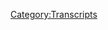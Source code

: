 {{Transcript
    | title         = [[687: May 24, 2022]]
    | caption       = [https://knowledgefight.libsyn.com/687-may-24-2022 Listen to this episode on Libsyn]
    | episodeNumber = [[687: May 24, 2022|687]]
    | length        = 02:27:59
}}

{{MessageBox
    | header     = Warning: Bot Generated Content
    | text       = This transcript was automatically generated by transcription software and likely contains many mistakes and misattributions. Please check the audio for definitive quotes, attribution, and context.
    | image      = N3yvass4myg91.webp
    | imagewidth = 50px
    | id         = warning
}}

{{TranscriptBlock
    | name      = Unknown Speaker
    | timestamp = 00:00:00.000
    | text      = N-N-N-N-N-N-N-Knowledge Fight
}}

{{TranscriptBlock
    | name      = Unknown Speaker
    | timestamp = 00:00:12.960
    | text      = Damn, and Jordan, I am sweating.
}}

{{TranscriptBlock
    | name      = Unknown Speaker
    | timestamp = 00:00:19.600
    | text      = Knowledgefight.com, it's time to pray.
}}

{{TranscriptBlock
    | name      = Unknown Speaker
    | timestamp = 00:00:21.480
    | text      = I have great respect for Knowledgefight.
}}

{{TranscriptBlock
    | name      = Unknown Speaker
    | timestamp = 00:00:23.920
    | text      = Knowledgefight.
}}

{{TranscriptBlock
    | name      = Unknown Speaker
    | timestamp = 00:00:24.920
    | text      = I'm sick of them posing as if they're the good guys, saying we are the bad guys.
}}

{{TranscriptBlock
    | name      = Unknown Speaker
    | timestamp = 00:00:29.359
    | text      = That's a problem for me.
}}

{{TranscriptBlock
    | name      = Unknown Speaker
    | timestamp = 00:00:30.359
    | text      = This is stupid.
}}

{{TranscriptBlock
    | name      = Unknown Speaker
    | timestamp = 00:00:31.359
    | text      = This is logical.
}}

{{TranscriptBlock
    | name      = Unknown Speaker
    | timestamp = 00:00:32.359
    | text      = N-N-N-N-Knowledge Fight.
}}

{{TranscriptBlock
    | name      = Unknown Speaker
    | timestamp = 00:00:33.359
    | text      = Damn, and Jordan, Knowledgefight.
}}

{{TranscriptBlock
    | name      = Unknown Speaker
    | timestamp = 00:00:34.939
    | text      = What et elre et elre et elre et elre need me, need money.
}}

{{TranscriptBlock
    | name      = Unknown Speaker
    | timestamp = 00:00:41.439
    | text      = deep deep, Andy in Kansas.
}}

{{TranscriptBlock
    | name      = Unknown Speaker
    | timestamp = 00:00:42.840
    | text      = Andy in Kabier Stop it.
}}

{{TranscriptBlock
    | name      = Unknown Speaker
    | timestamp = 00:00:43.840
    | text      = Andy in Kansas.
}}

{{TranscriptBlock
    | name      = Unknown Speaker
    | timestamp = 00:00:44.840
    | text      = Andy in Kansas.
}}

{{TranscriptBlock
    | name      = Unknown Speaker
    | timestamp = 00:00:45.840
    | text      = Andy is out of Pre andy and Kansas, you're on the earth, and I love your word.
}}

{{TranscriptBlock
    | name      = Unknown Speaker
    | timestamp = 00:00:53.119
    | text      = Knowledgefight.com storage.
}}

{{TranscriptBlock
    | name      = Unknown Speaker
    | timestamp = 00:00:54.799
    | text      = Knowledgefight.com
}}

{{TranscriptBlock
    | name      = Unknown Speaker
    | timestamp = 00:00:56.799
    | text      = I love you
}}

{{TranscriptBlock
    | name      = Unknown Speaker
    | timestamp = 00:00:58.799
    | text      = Hey everybody welcome back to Knowledgefight
}}

{{TranscriptBlock
    | name      = Unknown Speaker
    | timestamp = 00:01:00.799
    | text      = I'm Dan. I'm Jordan. We're a couple dudes
}}

{{TranscriptBlock
    | name      = Unknown Speaker
    | timestamp = 00:01:02.799
    | text      = I'd like to sit around and worship at the altar of Selene
}}

{{TranscriptBlock
    | name      = Unknown Speaker
    | timestamp = 00:01:04.799
    | text      = and talk a little bit about Alex Jones
}}

{{TranscriptBlock
    | name      = Unknown Speaker
    | timestamp = 00:01:06.799
    | text      = Oh indeed we are Dan. Jordan
}}

{{TranscriptBlock
    | name      = Unknown Speaker
    | timestamp = 00:01:08.799
    | text      = Dan, quick question for ya. What's up?
}}

{{TranscriptBlock
    | name      = Unknown Speaker
    | timestamp = 00:01:10.799
    | text      = What's your bright spot today? My bright spot today Jordan
}}

{{TranscriptBlock
    | name      = Unknown Speaker
    | timestamp = 00:01:12.799
    | text      = some may call this
}}

{{TranscriptBlock
    | name      = Unknown Speaker
    | timestamp = 00:01:14.799
    | text      = trivial, some may call this
}}

{{TranscriptBlock
    | name      = Unknown Speaker
    | timestamp = 00:01:16.799
    | text      = unimportant, but that's what the bright spots are often
}}

{{TranscriptBlock
    | name      = Unknown Speaker
    | timestamp = 00:01:18.799
    | text      = about. Indeed. I was grocery
}}

{{TranscriptBlock
    | name      = Unknown Speaker
    | timestamp = 00:01:20.799
    | text      = shopping and I noticed something that
}}

{{TranscriptBlock
    | name      = Unknown Speaker
    | timestamp = 00:01:22.799
    | text      = I didn't really realize existed
}}

{{TranscriptBlock
    | name      = Unknown Speaker
    | timestamp = 00:01:24.799
    | text      = but I kind of probably did in the back of my mind
}}

{{TranscriptBlock
    | name      = Unknown Speaker
    | timestamp = 00:01:26.799
    | text      = Leprechauns. Yes. I got a
}}

{{TranscriptBlock
    | name      = Unknown Speaker
    | timestamp = 00:01:28.799
    | text      = leprechaun. Okay. I bought Lucky Charms
}}

{{TranscriptBlock
    | name      = Unknown Speaker
    | timestamp = 00:01:30.799
    | text      = No, um, the
}}

{{TranscriptBlock
    | name      = Unknown Speaker
    | timestamp = 00:01:32.799
    | text      = sauce cups. Sauce cups?
}}

{{TranscriptBlock
    | name      = Unknown Speaker
    | timestamp = 00:01:34.799
    | text      = Disposable sauce cups. Yes! No, I
}}

{{TranscriptBlock
    | name      = Unknown Speaker
    | timestamp = 00:01:36.799
    | text      = understand. Yeah
}}

{{TranscriptBlock
    | name      = Unknown Speaker
    | timestamp = 00:01:38.799
    | text      = in the like paper plates section
}}

{{TranscriptBlock
    | name      = Unknown Speaker
    | timestamp = 00:01:40.799
    | text      = I didn't realize they would just sell
}}

{{TranscriptBlock
    | name      = Unknown Speaker
    | timestamp = 00:01:42.799
    | text      = like a big pack of
}}

{{TranscriptBlock
    | name      = Unknown Speaker
    | timestamp = 00:01:44.799
    | text      = sauce cups. No, you assume you can
}}

{{TranscriptBlock
    | name      = Unknown Speaker
    | timestamp = 00:01:46.799
    | text      = only get those from a restaurant. Right. They're the
}}

{{TranscriptBlock
    | name      = Unknown Speaker
    | timestamp = 00:01:48.799
    | text      = only ones who have access to sauce cups
}}

{{TranscriptBlock
    | name      = Unknown Speaker
    | timestamp = 00:01:50.799
    | text      = I figured there'd be an embargo
}}

{{TranscriptBlock
    | name      = Unknown Speaker
    | timestamp = 00:01:52.799
    | text      = on just civilians
}}

{{TranscriptBlock
    | name      = Unknown Speaker
    | timestamp = 00:01:54.799
    | text      = buying sauce cups. Why would I go to a restaurant
}}

{{TranscriptBlock
    | name      = Unknown Speaker
    | timestamp = 00:01:56.799
    | text      = if I could buy my own sauce cups? I love
}}

{{TranscriptBlock
    | name      = Unknown Speaker
    | timestamp = 00:01:58.799
    | text      = I love to dip. Dipping is
}}

{{TranscriptBlock
    | name      = Unknown Speaker
    | timestamp = 00:02:00.799
    | text      = a hobby of mine. Many people love dipping
}}

{{TranscriptBlock
    | name      = Unknown Speaker
    | timestamp = 00:02:02.799
    | text      = And so this was really exciting
}}

{{TranscriptBlock
    | name      = Unknown Speaker
    | timestamp = 00:02:04.799
    | text      = and I've enjoyed it. It's made me
}}

{{TranscriptBlock
    | name      = Unknown Speaker
    | timestamp = 00:02:06.799
    | text      = think like, okay, I got this bag
}}

{{TranscriptBlock
    | name      = Unknown Speaker
    | timestamp = 00:02:08.800
    | text      = of them and that's great, but this is eventually
}}

{{TranscriptBlock
    | name      = Unknown Speaker
    | timestamp = 00:02:10.800
    | text      = going to get very wasteful. I may need to
}}

{{TranscriptBlock
    | name      = Unknown Speaker
    | timestamp = 00:02:12.800
    | text      = see if I can find reusable
}}

{{TranscriptBlock
    | name      = Unknown Speaker
    | timestamp = 00:02:14.800
    | text      = of the exact same size. Like why
}}

{{TranscriptBlock
    | name      = Unknown Speaker
    | timestamp = 00:02:16.800
    | text      = not? That's got to exist somewhere
}}

{{TranscriptBlock
    | name      = Unknown Speaker
    | timestamp = 00:02:18.800
    | text      = right? That's a good point. That might be my next bright spot.
}}

{{TranscriptBlock
    | name      = Unknown Speaker
    | timestamp = 00:02:20.800
    | text      = I mean I think it's called Tupperware?
}}

{{TranscriptBlock
    | name      = Unknown Speaker
    | timestamp = 00:02:22.800
    | text      = No. Well Tupperware does come in a lot
}}

{{TranscriptBlock
    | name      = Unknown Speaker
    | timestamp = 00:02:24.800
    | text      = of sizes. Probably there are some
}}

{{TranscriptBlock
    | name      = Unknown Speaker
    | timestamp = 00:02:26.800
    | text      = that are... I bet they've got sauce cup Tupperwares
}}

{{TranscriptBlock
    | name      = Unknown Speaker
    | timestamp = 00:02:28.800
    | text      = Oh no. I'll have to get you in contact with
}}

{{TranscriptBlock
    | name      = Unknown Speaker
    | timestamp = 00:02:30.800
    | text      = my Tupperware party friend and mom.
}}

{{TranscriptBlock
    | name      = Unknown Speaker
    | timestamp = 00:02:32.800
    | text      = So yeah
}}

{{TranscriptBlock
    | name      = Unknown Speaker
    | timestamp = 00:02:34.800
    | text      = what's your bright spot? My bright spot
}}

{{TranscriptBlock
    | name      = Unknown Speaker
    | timestamp = 00:02:36.800
    | text      = Dan is, I had a great Friday
}}

{{TranscriptBlock
    | name      = Unknown Speaker
    | timestamp = 00:02:38.800
    | text      = I had a great Friday
}}

{{TranscriptBlock
    | name      = Unknown Speaker
    | timestamp = 00:02:40.800
    | text      = First thing first, I finished my hand tattoo
}}

{{TranscriptBlock
    | name      = Unknown Speaker
    | timestamp = 00:02:42.800
    | text      = I noticed it looked a little bit darker. Yeah, it's great
}}

{{TranscriptBlock
    | name      = Unknown Speaker
    | timestamp = 00:02:44.800
    | text      = Got a nice little contrast in there
}}

{{TranscriptBlock
    | name      = Unknown Speaker
    | timestamp = 00:02:46.800
    | text      = added some shadows there and then
}}

{{TranscriptBlock
    | name      = Unknown Speaker
    | timestamp = 00:02:48.800
    | text      = later on I finally got to
}}

{{TranscriptBlock
    | name      = Unknown Speaker
    | timestamp = 00:02:50.800
    | text      = speak in, not person, but
}}

{{TranscriptBlock
    | name      = Unknown Speaker
    | timestamp = 00:02:52.800
    | text      = in audio with
}}

{{TranscriptBlock
    | name      = Unknown Speaker
    | timestamp = 00:02:54.800
    | text      = Molly at Socialist Dog Mom
}}

{{TranscriptBlock
    | name      = Unknown Speaker
    | timestamp = 00:02:56.800
    | text      = we watched the magicians together
}}

{{TranscriptBlock
    | name      = Unknown Speaker
    | timestamp = 00:02:58.800
    | text      = and it went great!
}}

{{TranscriptBlock
    | name      = Unknown Speaker
    | timestamp = 00:03:00.800
    | text      = And? And what?
}}

{{TranscriptBlock
    | name      = Unknown Speaker
    | timestamp = 00:03:02.800
    | text      = And the stream exploded
}}

{{TranscriptBlock
    | name      = Unknown Speaker
    | timestamp = 00:03:04.800
    | text      = because the power in my
}}

{{TranscriptBlock
    | name      = Unknown Speaker
    | timestamp = 00:03:06.800
    | text      = entire block shut off after
}}

{{TranscriptBlock
    | name      = Unknown Speaker
    | timestamp = 00:03:08.800
    | text      = a suspicious explosion-y
}}

{{TranscriptBlock
    | name      = Unknown Speaker
    | timestamp = 00:03:10.800
    | text      = sound. So somebody's
}}

{{TranscriptBlock
    | name      = Unknown Speaker
    | timestamp = 00:03:12.800
    | text      = transformer probably blew up.
}}

{{TranscriptBlock
    | name      = Unknown Speaker
    | timestamp = 00:03:14.800
    | text      = You're not going to be as suspicious as you're
}}

{{TranscriptBlock
    | name      = Unknown Speaker
    | timestamp = 00:03:16.800
    | text      = making it out to be. No one was sabotaging your stream.
}}

{{TranscriptBlock
    | name      = Unknown Speaker
    | timestamp = 00:03:18.800
    | text      = No, no, no. Transformer
}}

{{TranscriptBlock
    | name      = Unknown Speaker
    | timestamp = 00:03:20.800
    | text      = kind of made a big noise and then everything crashed
}}

{{TranscriptBlock
    | name      = Unknown Speaker
    | timestamp = 00:03:22.800
    | text      = but until then, without
}}

{{TranscriptBlock
    | name      = Unknown Speaker
    | timestamp = 00:03:24.800
    | text      = a hitch. Yeah, you were texting me about
}}

{{TranscriptBlock
    | name      = Unknown Speaker
    | timestamp = 00:03:26.800
    | text      = your power being out and I was enjoying
}}

{{TranscriptBlock
    | name      = Unknown Speaker
    | timestamp = 00:03:28.800
    | text      = trying to be a detective. Like
}}

{{TranscriptBlock
    | name      = Unknown Speaker
    | timestamp = 00:03:30.800
    | text      = looking into it and seeing if like, ooh can we find
}}

{{TranscriptBlock
    | name      = Unknown Speaker
    | timestamp = 00:03:32.800
    | text      = an update? I thought for sure that there would be
}}

{{TranscriptBlock
    | name      = Unknown Speaker
    | timestamp = 00:03:34.800
    | text      = something. That was a really large sounding
}}

{{TranscriptBlock
    | name      = Unknown Speaker
    | timestamp = 00:03:36.800
    | text      = explosion. Yeah, it was weird to me
}}

{{TranscriptBlock
    | name      = Unknown Speaker
    | timestamp = 00:03:38.800
    | text      = how long it took for anything to show up on
}}

{{TranscriptBlock
    | name      = Unknown Speaker
    | timestamp = 00:03:40.800
    | text      = ComEd's outage map.
}}

{{TranscriptBlock
    | name      = Unknown Speaker
    | timestamp = 00:03:42.800
    | text      = But yeah, eventually it did.
}}

{{TranscriptBlock
    | name      = Unknown Speaker
    | timestamp = 00:03:44.800
    | text      = And then, how long did it last?
}}

{{TranscriptBlock
    | name      = Unknown Speaker
    | timestamp = 00:03:46.800
    | text      = When did your power come back on?
}}

{{TranscriptBlock
    | name      = Unknown Speaker
    | timestamp = 00:03:48.800
    | text      = Probably about four hours. Did you pick back up
}}

{{TranscriptBlock
    | name      = Unknown Speaker
    | timestamp = 00:03:50.800
    | text      = on the stream? We tried to
}}

{{TranscriptBlock
    | name      = Unknown Speaker
    | timestamp = 00:03:52.800
    | text      = but Molly had gone to sleep
}}

{{TranscriptBlock
    | name      = Unknown Speaker
    | timestamp = 00:03:54.800
    | text      = at that point. Yeah, unfortunately.
}}

{{TranscriptBlock
    | name      = Unknown Speaker
    | timestamp = 00:03:56.800
    | text      = Well, I'm glad
}}

{{TranscriptBlock
    | name      = Unknown Speaker
    | timestamp = 00:03:58.800
    | text      = that it went well while it did.
}}

{{TranscriptBlock
    | name      = Unknown Speaker
    | timestamp = 00:04:00.800
    | text      = While it was, it was.
}}

{{TranscriptBlock
    | name      = Unknown Speaker
    | timestamp = 00:04:02.800
    | text      = And probably next time
}}

{{TranscriptBlock
    | name      = Unknown Speaker
    | timestamp = 00:04:04.800
    | text      = there won't be a transformer explosion.
}}

{{TranscriptBlock
    | name      = Unknown Speaker
    | timestamp = 00:04:06.800
    | text      = I hope not. Unless it is suspicious.
}}

{{TranscriptBlock
    | name      = Unknown Speaker
    | timestamp = 00:04:08.800
    | text      = Unless that's the case. Then you're fucked.
}}

{{TranscriptBlock
    | name      = Unknown Speaker
    | timestamp = 00:04:10.800
    | text      = It's going to be every time. There's the
}}

{{TranscriptBlock
    | name      = Unknown Speaker
    | timestamp = 00:04:12.800
    | text      = stream saboteur out there. Uh huh.
}}

{{TranscriptBlock
    | name      = Unknown Speaker
    | timestamp = 00:04:14.800
    | text      = You never know when who's going to serial stream saboteur
}}

{{TranscriptBlock
    | name      = Unknown Speaker
    | timestamp = 00:04:16.800
    | text      = you. Yup. Triple S. Serial stream
}}

{{TranscriptBlock
    | name      = Unknown Speaker
    | timestamp = 00:04:18.800
    | text      = saboteur. Yup. Yup. So Jordan
}}

{{TranscriptBlock
    | name      = Unknown Speaker
    | timestamp = 00:04:20.800
    | text      = today we have an episode to go over.
}}

{{TranscriptBlock
    | name      = Unknown Speaker
    | timestamp = 00:04:22.800
    | text      = Indeed. Last week we
}}

{{TranscriptBlock
    | name      = Unknown Speaker
    | timestamp = 00:04:24.800
    | text      = decided that it was
}}

{{TranscriptBlock
    | name      = Unknown Speaker
    | timestamp = 00:04:26.800
    | text      = not in anyone's best interest
}}

{{TranscriptBlock
    | name      = Unknown Speaker
    | timestamp = 00:04:28.800
    | text      = for us to cover Alex's response
}}

{{TranscriptBlock
    | name      = Unknown Speaker
    | timestamp = 00:04:30.800
    | text      = to the Uvalde shooting. Right.
}}

{{TranscriptBlock
    | name      = Unknown Speaker
    | timestamp = 00:04:32.800
    | text      = But the time has come
}}

{{TranscriptBlock
    | name      = Unknown Speaker
    | timestamp = 00:04:34.800
    | text      = and today we are going to be getting into
}}

{{TranscriptBlock
    | name      = Unknown Speaker
    | timestamp = 00:04:36.800
    | text      = that. So here's
}}

{{TranscriptBlock
    | name      = Unknown Speaker
    | timestamp = 00:04:38.800
    | text      = the sort of syllabus of
}}

{{TranscriptBlock
    | name      = Unknown Speaker
    | timestamp = 00:04:40.800
    | text      = things. Today is almost the bottle
}}

{{TranscriptBlock
    | name      = Unknown Speaker
    | timestamp = 00:04:42.800
    | text      = episode you could say.
}}

{{TranscriptBlock
    | name      = Unknown Speaker
    | timestamp = 00:04:44.800
    | text      = In as much as we're just going to be talking
}}

{{TranscriptBlock
    | name      = Unknown Speaker
    | timestamp = 00:04:46.800
    | text      = about Alex's emergency
}}

{{TranscriptBlock
    | name      = Unknown Speaker
    | timestamp = 00:04:48.800
    | text      = report from that night.
}}

{{TranscriptBlock
    | name      = Unknown Speaker
    | timestamp = 00:04:50.800
    | text      = From May 24th
}}

{{TranscriptBlock
    | name      = Unknown Speaker
    | timestamp = 00:04:52.800
    | text      = 2022. Hours after
}}

{{TranscriptBlock
    | name      = Unknown Speaker
    | timestamp = 00:04:54.800
    | text      = the shooting. Oh my god. Yes.
}}

{{TranscriptBlock
    | name      = Unknown Speaker
    | timestamp = 00:04:56.800
    | text      = And so we're going to be covering that and
}}

{{TranscriptBlock
    | name      = Unknown Speaker
    | timestamp = 00:04:58.800
    | text      = then on Wednesday we'll get into more
}}

{{TranscriptBlock
    | name      = Unknown Speaker
    | timestamp = 00:05:00.800
    | text      = of the like continuing coverage. Show full.
}}

{{TranscriptBlock
    | name      = Unknown Speaker
    | timestamp = 00:05:02.800
    | text      = Yeah, yeah, yeah. Okay. But just because
}}

{{TranscriptBlock
    | name      = Unknown Speaker
    | timestamp = 00:05:04.800
    | text      = this was such a immediate
}}

{{TranscriptBlock
    | name      = Unknown Speaker
    | timestamp = 00:05:06.800
    | text      = document of Alex's response and
}}

{{TranscriptBlock
    | name      = Unknown Speaker
    | timestamp = 00:05:08.800
    | text      = some other stuff
}}

{{TranscriptBlock
    | name      = Unknown Speaker
    | timestamp = 00:05:10.800
    | text      = it felt like it had a stand
}}

{{TranscriptBlock
    | name      = Unknown Speaker
    | timestamp = 00:05:12.800
    | text      = alone quality. We can see what's going
}}

{{TranscriptBlock
    | name      = Unknown Speaker
    | timestamp = 00:05:14.800
    | text      = on and then as we cover
}}

{{TranscriptBlock
    | name      = Unknown Speaker
    | timestamp = 00:05:16.800
    | text      = more of the time afterwards you can see how things
}}

{{TranscriptBlock
    | name      = Unknown Speaker
    | timestamp = 00:05:18.800
    | text      = maybe develop. Yeah.
}}

{{TranscriptBlock
    | name      = Unknown Speaker
    | timestamp = 00:05:20.800
    | text      = One of the reasons that I'm giving this
}}

{{TranscriptBlock
    | name      = Unknown Speaker
    | timestamp = 00:05:22.800
    | text      = caveat is because
}}

{{TranscriptBlock
    | name      = Unknown Speaker
    | timestamp = 00:05:24.800
    | text      = as we are recording in
}}

{{TranscriptBlock
    | name      = Unknown Speaker
    | timestamp = 00:05:26.800
    | text      = the present day we are aware
}}

{{TranscriptBlock
    | name      = Unknown Speaker
    | timestamp = 00:05:28.800
    | text      = of a number of things that it's unfair to
}}

{{TranscriptBlock
    | name      = Unknown Speaker
    | timestamp = 00:05:30.800
    | text      = judge Alex by. Sure.
}}

{{TranscriptBlock
    | name      = Unknown Speaker
    | timestamp = 00:05:32.800
    | text      = On this day. Naturally.
}}

{{TranscriptBlock
    | name      = Unknown Speaker
    | timestamp = 00:05:34.800
    | text      = Like in terms of the police response
}}

{{TranscriptBlock
    | name      = Unknown Speaker
    | timestamp = 00:05:36.800
    | text      = and a lot of that conversation. Right.
}}

{{TranscriptBlock
    | name      = Unknown Speaker
    | timestamp = 00:05:38.800
    | text      = That is awareness that we have
}}

{{TranscriptBlock
    | name      = Unknown Speaker
    | timestamp = 00:05:40.800
    | text      = that we shouldn't transpose onto
}}

{{TranscriptBlock
    | name      = Unknown Speaker
    | timestamp = 00:05:42.800
    | text      = what we're covering today.
}}

{{TranscriptBlock
    | name      = Unknown Speaker
    | timestamp = 00:05:44.800
    | text      = Correct. And it's
}}

{{TranscriptBlock
    | name      = Unknown Speaker
    | timestamp = 00:05:46.800
    | text      = difficult to
}}

{{TranscriptBlock
    | name      = Unknown Speaker
    | timestamp = 00:05:48.800
    | text      = sort of segment
}}

{{TranscriptBlock
    | name      = Unknown Speaker
    | timestamp = 00:05:50.800
    | text      = that off. Sure. But that's more of a
}}

{{TranscriptBlock
    | name      = Unknown Speaker
    | timestamp = 00:05:52.800
    | text      = discussion for Wednesday.
}}

{{TranscriptBlock
    | name      = Unknown Speaker
    | timestamp = 00:05:54.800
    | text      = As opposed to, although I do think it's
}}

{{TranscriptBlock
    | name      = Unknown Speaker
    | timestamp = 00:05:56.800
    | text      = important and obviously I'm not trying to
}}

{{TranscriptBlock
    | name      = Unknown Speaker
    | timestamp = 00:05:58.800
    | text      = like avoid it or anything. No, of course not.
}}

{{TranscriptBlock
    | name      = Unknown Speaker
    | timestamp = 00:06:00.800
    | text      = Right, right, right. It's just a lot of that information
}}

{{TranscriptBlock
    | name      = Unknown Speaker
    | timestamp = 00:06:02.800
    | text      = was not known.
}}

{{TranscriptBlock
    | name      = Unknown Speaker
    | timestamp = 00:06:04.800
    | text      = And you can really only judge somebody by
}}

{{TranscriptBlock
    | name      = Unknown Speaker
    | timestamp = 00:06:06.800
    | text      = the information that's known and what
}}

{{TranscriptBlock
    | name      = Unknown Speaker
    | timestamp = 00:06:08.800
    | text      = they do with it when they do
}}

{{TranscriptBlock
    | name      = Unknown Speaker
    | timestamp = 00:06:10.800
    | text      = what they do. This bears close reading
}}

{{TranscriptBlock
    | name      = Unknown Speaker
    | timestamp = 00:06:12.800
    | text      = within the context that it is given.
}}

{{TranscriptBlock
    | name      = Unknown Speaker
    | timestamp = 00:06:14.800
    | text      = Yes. As opposed to bringing whatever it is
}}

{{TranscriptBlock
    | name      = Unknown Speaker
    | timestamp = 00:06:16.800
    | text      = we decide to bring to.
}}

{{TranscriptBlock
    | name      = Unknown Speaker
    | timestamp = 00:06:18.800
    | text      = And maybe this is being
}}

{{TranscriptBlock
    | name      = Unknown Speaker
    | timestamp = 00:06:20.800
    | text      = a little bit too precise with things
}}

{{TranscriptBlock
    | name      = Unknown Speaker
    | timestamp = 00:06:22.800
    | text      = but I think in the
}}

{{TranscriptBlock
    | name      = Unknown Speaker
    | timestamp = 00:06:24.800
    | text      = context of this coverage
}}

{{TranscriptBlock
    | name      = Unknown Speaker
    | timestamp = 00:06:26.800
    | text      = of an event that is
}}

{{TranscriptBlock
    | name      = Unknown Speaker
    | timestamp = 00:06:28.800
    | text      = this major
}}

{{TranscriptBlock
    | name      = Unknown Speaker
    | timestamp = 00:06:30.800
    | text      = and traumatic.
}}

{{TranscriptBlock
    | name      = Unknown Speaker
    | timestamp = 00:06:32.800
    | text      = I think it bears that.
}}

{{TranscriptBlock
    | name      = Unknown Speaker
    | timestamp = 00:06:34.800
    | text      = Yes. So we'll get to this episode but first
}}

{{TranscriptBlock
    | name      = Unknown Speaker
    | timestamp = 00:06:36.800
    | text      = let's take a little moment to say hello to some new
}}

{{TranscriptBlock
    | name      = Unknown Speaker
    | timestamp = 00:06:38.800
    | text      = wonks. Oh, that's a great idea. So first
}}

{{TranscriptBlock
    | name      = Unknown Speaker
    | timestamp = 00:06:40.800
    | text      = Maddicus Finch, thank you so much. You are now
}}

{{TranscriptBlock
    | name      = Unknown Speaker
    | timestamp = 00:06:42.800
    | text      = a policy wonk. I'm a policy wonk.
}}

{{TranscriptBlock
    | name      = Unknown Speaker
    | timestamp = 00:06:44.800
    | text      = Thank you very much. Thank you. Next. Andy from
}}

{{TranscriptBlock
    | name      = Unknown Speaker
    | timestamp = 00:06:46.800
    | text      = Canada, I love you. Thank you so much. You are now
}}

{{TranscriptBlock
    | name      = Unknown Speaker
    | timestamp = 00:06:48.800
    | text      = a policy wonk. I'm a policy wonk.
}}

{{TranscriptBlock
    | name      = Unknown Speaker
    | timestamp = 00:06:50.800
    | text      = Thank you very much. Thank you. Next.
}}

{{TranscriptBlock
    | name      = Unknown Speaker
    | timestamp = 00:06:52.800
    | text      = Amplexus, Satan's middle management HR
}}

{{TranscriptBlock
    | name      = Unknown Speaker
    | timestamp = 00:06:54.800
    | text      = assistant. Thank you so much. You are now a policy wonk.
}}

{{TranscriptBlock
    | name      = Unknown Speaker
    | timestamp = 00:06:56.800
    | text      = I'm a policy wonk. Thank you very much.
}}

{{TranscriptBlock
    | name      = Unknown Speaker
    | timestamp = 00:06:58.800
    | text      = Thank you. Next. Ben from the
}}

{{TranscriptBlock
    | name      = Unknown Speaker
    | timestamp = 00:07:00.800
    | text      = Year of Our Lord 2020 Rob
}}

{{TranscriptBlock
    | name      = Unknown Speaker
    | timestamp = 00:07:02.800
    | text      = Dew. Thank you so much. You are now a policy wonk.
}}

{{TranscriptBlock
    | name      = Unknown Speaker
    | timestamp = 00:07:04.800
    | text      = I'm a policy wonk. Thank you very much.
}}

{{TranscriptBlock
    | name      = Unknown Speaker
    | timestamp = 00:07:06.800
    | text      = Thank you. Next. Look Coop
}}

{{TranscriptBlock
    | name      = Unknown Speaker
    | timestamp = 00:07:08.800
    | text      = I made it on the show. Thank you so much. You are now
}}

{{TranscriptBlock
    | name      = Unknown Speaker
    | timestamp = 00:07:10.800
    | text      = a policy wonk. I'm a policy wonk.
}}

{{TranscriptBlock
    | name      = Unknown Speaker
    | timestamp = 00:07:12.800
    | text      = Thank you very much. Thank you. And we got a couple
}}

{{TranscriptBlock
    | name      = Unknown Speaker
    | timestamp = 00:07:14.800
    | text      = of technocrats here in the mix. So first
}}

{{TranscriptBlock
    | name      = Unknown Speaker
    | timestamp = 00:07:16.800
    | text      = even better, better muscleier
}}

{{TranscriptBlock
    | name      = Unknown Speaker
    | timestamp = 00:07:18.800
    | text      = Nate. Thank you so much. You are now a technocrat.
}}

{{TranscriptBlock
    | name      = Unknown Speaker
    | timestamp = 00:07:20.800
    | text      = And Deesmon
}}

{{TranscriptBlock
    | name      = Unknown Speaker
    | timestamp = 00:07:22.800
    | text      = and Doddy Clay, a Creed
}}

{{TranscriptBlock
    | name      = Unknown Speaker
    | timestamp = 00:07:24.800
    | text      = and Nickelback fusion cover band. Thank you
}}

{{TranscriptBlock
    | name      = Unknown Speaker
    | timestamp = 00:07:26.800
    | text      = so much. You are now a technocrat.
}}

{{TranscriptBlock
    | name      = Unknown Speaker
    | timestamp = 00:07:28.800
    | text      = I'm a policy wonk. I have
}}

{{TranscriptBlock
    | name      = Unknown Speaker
    | timestamp = 00:07:30.800
    | text      = risen above my
}}

{{TranscriptBlock
    | name      = Unknown Speaker
    | timestamp = 00:07:32.800
    | text      = enemies. I might quit tomorrow actually.
}}

{{TranscriptBlock
    | name      = Unknown Speaker
    | timestamp = 00:07:34.800
    | text      = I'm just going to take a little breaky now.
}}

{{TranscriptBlock
    | name      = Unknown Speaker
    | timestamp = 00:07:36.800
    | text      = A little
}}

{{TranscriptBlock
    | name      = Unknown Speaker
    | timestamp = 00:07:38.800
    | text      = breaky for me.
}}

{{TranscriptBlock
    | name      = Unknown Speaker
    | timestamp = 00:07:40.800
    | text      = And then we're going to
}}

{{TranscriptBlock
    | name      = Unknown Speaker
    | timestamp = 00:07:42.800
    | text      = come back. And
}}

{{TranscriptBlock
    | name      = Unknown Speaker
    | timestamp = 00:07:44.800
    | text      = I'm going to start the show over.
}}

{{TranscriptBlock
    | name      = Unknown Speaker
    | timestamp = 00:07:46.800
    | text      = But I'm the devil. I've got to be taken over here.
}}

{{TranscriptBlock
    | name      = Unknown Speaker
    | timestamp = 00:07:48.800
    | text      = I've been all this blah, blah, blah, blah.
}}

{{TranscriptBlock
    | name      = Unknown Speaker
    | timestamp = 00:07:50.800
    | text      = Fuck you. Fuck you.
}}

{{TranscriptBlock
    | name      = Unknown Speaker
    | timestamp = 00:07:52.800
    | text      = I got plenty of words for you, but at the
}}

{{TranscriptBlock
    | name      = Unknown Speaker
    | timestamp = 00:07:54.800
    | text      = end of the day, fuck you and your new
}}

{{TranscriptBlock
    | name      = Unknown Speaker
    | timestamp = 00:07:56.800
    | text      = world order and fuck the horse
}}

{{TranscriptBlock
    | name      = Unknown Speaker
    | timestamp = 00:07:58.800
    | text      = you rode in on and all your shit.
}}

{{TranscriptBlock
    | name      = Unknown Speaker
    | timestamp = 00:08:00.800
    | text      = Maybe today should be my last broadcast.
}}

{{TranscriptBlock
    | name      = Unknown Speaker
    | timestamp = 00:08:02.800
    | text      = Maybe I'll just be gone a month,
}}

{{TranscriptBlock
    | name      = Unknown Speaker
    | timestamp = 00:08:04.800
    | text      = maybe five years.
}}

{{TranscriptBlock
    | name      = Unknown Speaker
    | timestamp = 00:08:06.800
    | text      = Maybe I'll walk out of here tomorrow
}}

{{TranscriptBlock
    | name      = Unknown Speaker
    | timestamp = 00:08:08.800
    | text      = and you never see me again.
}}

{{TranscriptBlock
    | name      = Unknown Speaker
    | timestamp = 00:08:10.800
    | text      = That's really what I want to do.
}}

{{TranscriptBlock
    | name      = Unknown Speaker
    | timestamp = 00:08:12.800
    | text      = I never want to come back here again.
}}

{{TranscriptBlock
    | name      = Unknown Speaker
    | timestamp = 00:08:14.800
    | text      = I apologize to the crew
}}

{{TranscriptBlock
    | name      = Unknown Speaker
    | timestamp = 00:08:16.800
    | text      = and the listeners yesterday that I
}}

{{TranscriptBlock
    | name      = Unknown Speaker
    | timestamp = 00:08:18.800
    | text      = was legitimately having breakdowns
}}

{{TranscriptBlock
    | name      = Unknown Speaker
    | timestamp = 00:08:20.800
    | text      = on air. I'll be better
}}

{{TranscriptBlock
    | name      = Unknown Speaker
    | timestamp = 00:08:22.800
    | text      = tomorrow. A million times he is not.
}}

{{TranscriptBlock
    | name      = Unknown Speaker
    | timestamp = 00:08:24.800
    | text      = He is not better tomorrow. No, no, no.
}}

{{TranscriptBlock
    | name      = Unknown Speaker
    | timestamp = 00:08:26.800
    | text      = Nope, absolutely not.
}}

{{TranscriptBlock
    | name      = Unknown Speaker
    | timestamp = 00:08:28.800
    | text      = Now, this was recorded at
}}

{{TranscriptBlock
    | name      = Unknown Speaker
    | timestamp = 00:08:30.800
    | text      = seven in the
}}

{{TranscriptBlock
    | name      = Unknown Speaker
    | timestamp = 00:08:32.799
    | text      = evening central time
}}

{{TranscriptBlock
    | name      = Unknown Speaker
    | timestamp = 00:08:34.799
    | text      = in Austin.
}}

{{TranscriptBlock
    | name      = Unknown Speaker
    | timestamp = 00:08:36.799
    | text      = And I'll just give
}}

{{TranscriptBlock
    | name      = Unknown Speaker
    | timestamp = 00:08:38.799
    | text      = a little bit of a caveat warning
}}

{{TranscriptBlock
    | name      = Unknown Speaker
    | timestamp = 00:08:40.799
    | text      = maybe. I think
}}

{{TranscriptBlock
    | name      = Unknown Speaker
    | timestamp = 00:08:42.799
    | text      = Alex is a little drunk.
}}

{{TranscriptBlock
    | name      = Unknown Speaker
    | timestamp = 00:08:44.799
    | text      = I don't know if he's drunk, but
}}

{{TranscriptBlock
    | name      = Unknown Speaker
    | timestamp = 00:08:46.799
    | text      = he is not
}}

{{TranscriptBlock
    | name      = Unknown Speaker
    | timestamp = 00:08:48.799
    | text      = communicating the normal way that
}}

{{TranscriptBlock
    | name      = Unknown Speaker
    | timestamp = 00:08:50.799
    | text      = he does. And I want to
}}

{{TranscriptBlock
    | name      = Unknown Speaker
    | timestamp = 00:08:52.799
    | text      = give a little bit of a possible
}}

{{TranscriptBlock
    | name      = Unknown Speaker
    | timestamp = 00:08:54.799
    | text      = explanation in that
}}

{{TranscriptBlock
    | name      = Unknown Speaker
    | timestamp = 00:08:56.799
    | text      = maybe he's just really tired.
}}

{{TranscriptBlock
    | name      = Unknown Speaker
    | timestamp = 00:08:58.799
    | text      = I don't know. But there are
}}

{{TranscriptBlock
    | name      = Unknown Speaker
    | timestamp = 00:09:00.799
    | text      = mannerisms that are like
}}

{{TranscriptBlock
    | name      = Unknown Speaker
    | timestamp = 00:09:02.799
    | text      = this guy seems a little bit
}}

{{TranscriptBlock
    | name      = Unknown Speaker
    | timestamp = 00:09:04.799
    | text      = off. Whatever we're dealing with
}}

{{TranscriptBlock
    | name      = Unknown Speaker
    | timestamp = 00:09:06.799
    | text      = it is an altered state.
}}

{{TranscriptBlock
    | name      = Unknown Speaker
    | timestamp = 00:09:08.799
    | text      = Whatever the case for it may be.
}}

{{TranscriptBlock
    | name      = Unknown Speaker
    | timestamp = 00:09:10.799
    | text      = It feels that way and I think that
}}

{{TranscriptBlock
    | name      = Unknown Speaker
    | timestamp = 00:09:12.799
    | text      = that's part of the reason that he has Owen Troyer
}}

{{TranscriptBlock
    | name      = Unknown Speaker
    | timestamp = 00:09:14.799
    | text      = co-hosting with him. Oh, okay.
}}

{{TranscriptBlock
    | name      = Unknown Speaker
    | timestamp = 00:09:16.799
    | text      = Because I don't think Alex could have handled doing this on his own.
}}

{{TranscriptBlock
    | name      = Unknown Speaker
    | timestamp = 00:09:18.799
    | text      = No, so they went back into the studio
}}

{{TranscriptBlock
    | name      = Unknown Speaker
    | timestamp = 00:09:20.799
    | text      = to record this. Yeah. Gotcha.
}}

{{TranscriptBlock
    | name      = Unknown Speaker
    | timestamp = 00:09:22.799
    | text      = And I have a strong feeling
}}

{{TranscriptBlock
    | name      = Unknown Speaker
    | timestamp = 00:09:24.799
    | text      = that Alex, for whatever reason
}}

{{TranscriptBlock
    | name      = Unknown Speaker
    | timestamp = 00:09:26.799
    | text      = there was a lack of energy
}}

{{TranscriptBlock
    | name      = Unknown Speaker
    | timestamp = 00:09:28.799
    | text      = that was there and so
}}

{{TranscriptBlock
    | name      = Unknown Speaker
    | timestamp = 00:09:30.799
    | text      = of course you need. And Owen
}}

{{TranscriptBlock
    | name      = Unknown Speaker
    | timestamp = 00:09:32.799
    | text      = Owen handles a lot of this.
}}

{{TranscriptBlock
    | name      = Unknown Speaker
    | timestamp = 00:09:34.799
    | text      = He's doing a fair amount of
}}

{{TranscriptBlock
    | name      = Unknown Speaker
    | timestamp = 00:09:36.799
    | text      = heavy lifting. That's bad.
}}

{{TranscriptBlock
    | name      = Unknown Speaker
    | timestamp = 00:09:38.799
    | text      = So we start off here at the beginning
}}

{{TranscriptBlock
    | name      = Unknown Speaker
    | timestamp = 00:09:40.799
    | text      = and Alex, I feel like this is
}}

{{TranscriptBlock
    | name      = Unknown Speaker
    | timestamp = 00:09:42.799
    | text      = a little bit weird. He seems
}}

{{TranscriptBlock
    | name      = Unknown Speaker
    | timestamp = 00:09:44.799
    | text      = a little bit hyped almost
}}

{{TranscriptBlock
    | name      = Unknown Speaker
    | timestamp = 00:09:46.799
    | text      = for the idea that this special
}}

{{TranscriptBlock
    | name      = Unknown Speaker
    | timestamp = 00:09:48.799
    | text      = report is happening. Of course.
}}

{{TranscriptBlock
    | name      = Unknown Speaker
    | timestamp = 00:09:50.799
    | text      = Ladies and gentlemen, we are live
}}

{{TranscriptBlock
    | name      = Unknown Speaker
    | timestamp = 00:09:52.799
    | text      = on Tuesday night, May 24th
}}

{{TranscriptBlock
    | name      = Unknown Speaker
    | timestamp = 00:09:54.799
    | text      = 18 dead in South Texas
}}

{{TranscriptBlock
    | name      = Unknown Speaker
    | timestamp = 00:09:56.799
    | text      = live coverage. Ted Nugent, Owen Troyer
}}

{{TranscriptBlock
    | name      = Unknown Speaker
    | timestamp = 00:09:58.799
    | text      = myself, Alex Jones coming up.
}}

{{TranscriptBlock
    | name      = Unknown Speaker
    | timestamp = 00:10:00.799
    | text      = Infowars.
}}

{{TranscriptBlock
    | name      = Unknown Speaker
    | timestamp = 00:10:02.799
    | text      = The most banned
}}

{{TranscriptBlock
    | name      = Unknown Speaker
    | timestamp = 00:10:04.799
    | text      = network in the world.
}}

{{TranscriptBlock
    | name      = Unknown Speaker
    | timestamp = 00:10:06.799
    | text      = So there is like a
}}

{{TranscriptBlock
    | name      = Unknown Speaker
    | timestamp = 00:10:08.799
    | text      = hey, this is coming up.
}}

{{TranscriptBlock
    | name      = Unknown Speaker
    | timestamp = 00:10:10.799
    | text      = It feels unnecessary
}}

{{TranscriptBlock
    | name      = Unknown Speaker
    | timestamp = 00:10:12.799
    | text      = and it struck me as a little bit
}}

{{TranscriptBlock
    | name      = Unknown Speaker
    | timestamp = 00:10:14.799
    | text      = like ugh. Yeah, I don't
}}

{{TranscriptBlock
    | name      = Unknown Speaker
    | timestamp = 00:10:16.799
    | text      = necessarily appreciate a
}}

{{TranscriptBlock
    | name      = Unknown Speaker
    | timestamp = 00:10:18.799
    | text      = showmanship as
}}

{{TranscriptBlock
    | name      = Unknown Speaker
    | timestamp = 00:10:20.799
    | text      = a way
}}

{{TranscriptBlock
    | name      = Unknown Speaker
    | timestamp = 00:10:22.799
    | text      = to get people to draw into your
}}

{{TranscriptBlock
    | name      = Unknown Speaker
    | timestamp = 00:10:24.799
    | text      = broadcast. A teaser sting of like
}}

{{TranscriptBlock
    | name      = Unknown Speaker
    | timestamp = 00:10:26.799
    | text      = we got Ted Nugent coming up. I mean it is
}}

{{TranscriptBlock
    | name      = Unknown Speaker
    | timestamp = 00:10:28.799
    | text      = it is especially
}}

{{TranscriptBlock
    | name      = Unknown Speaker
    | timestamp = 00:10:30.799
    | text      = a voice that says
}}

{{TranscriptBlock
    | name      = Unknown Speaker
    | timestamp = 00:10:32.799
    | text      = get excited for what I
}}

{{TranscriptBlock
    | name      = Unknown Speaker
    | timestamp = 00:10:34.799
    | text      = have to say about this thing. We've
}}

{{TranscriptBlock
    | name      = Unknown Speaker
    | timestamp = 00:10:36.799
    | text      = got a great show for you about this.
}}

{{TranscriptBlock
    | name      = Unknown Speaker
    | timestamp = 00:10:38.799
    | text      = 100%. Yep. And it's
}}

{{TranscriptBlock
    | name      = Unknown Speaker
    | timestamp = 00:10:40.799
    | text      = yeah, the tone is off.
}}

{{TranscriptBlock
    | name      = Unknown Speaker
    | timestamp = 00:10:42.799
    | text      = Yeah, yeah, yeah. If Jimmy Carson
}}

{{TranscriptBlock
    | name      = Unknown Speaker
    | timestamp = 00:10:44.799
    | text      = was announcing like
}}

{{TranscriptBlock
    | name      = Unknown Speaker
    | timestamp = 00:10:46.799
    | text      = we've got Ted Nugent coming on
}}

{{TranscriptBlock
    | name      = Unknown Speaker
    | timestamp = 00:10:48.799
    | text      = after this, you're not far off.
}}

{{TranscriptBlock
    | name      = Unknown Speaker
    | timestamp = 00:10:50.799
    | text      = Yeah, I felt
}}

{{TranscriptBlock
    | name      = Unknown Speaker
    | timestamp = 00:10:52.799
    | text      = like we were maybe not
}}

{{TranscriptBlock
    | name      = Unknown Speaker
    | timestamp = 00:10:54.799
    | text      = where I hoped this would be.
}}

{{TranscriptBlock
    | name      = Unknown Speaker
    | timestamp = 00:10:56.799
    | text      = Yeah, not a good start. So there's a bit
}}

{{TranscriptBlock
    | name      = Unknown Speaker
    | timestamp = 00:10:58.799
    | text      = of a special report video package
}}

{{TranscriptBlock
    | name      = Unknown Speaker
    | timestamp = 00:11:00.799
    | text      = thing that plays after Alex does this
}}

{{TranscriptBlock
    | name      = Unknown Speaker
    | timestamp = 00:11:02.799
    | text      = promotional sting.
}}

{{TranscriptBlock
    | name      = Unknown Speaker
    | timestamp = 00:11:04.799
    | text      = And here's where we
}}

{{TranscriptBlock
    | name      = Unknown Speaker
    | timestamp = 00:11:06.799
    | text      = start the report proper.
}}

{{TranscriptBlock
    | name      = Unknown Speaker
    | timestamp = 00:11:08.799
    | text      = It's 7.08 Central
}}

{{TranscriptBlock
    | name      = Unknown Speaker
    | timestamp = 00:11:10.799
    | text      = Standard Time. I'm your host
}}

{{TranscriptBlock
    | name      = Unknown Speaker
    | timestamp = 00:11:12.799
    | text      = Alex Jones. I'm a Troyer host of the War Room
}}

{{TranscriptBlock
    | name      = Unknown Speaker
    | timestamp = 00:11:14.799
    | text      = riding shotgun. Ted Nugent
}}

{{TranscriptBlock
    | name      = Unknown Speaker
    | timestamp = 00:11:16.799
    | text      = NRA board member joining us coming up
}}

{{TranscriptBlock
    | name      = Unknown Speaker
    | timestamp = 00:11:18.799
    | text      = in the next hour.
}}

{{TranscriptBlock
    | name      = Unknown Speaker
    | timestamp = 00:11:20.799
    | text      = If you don't like doing emergency broadcasts
}}

{{TranscriptBlock
    | name      = Unknown Speaker
    | timestamp = 00:11:22.799
    | text      = like this, Texas
}}

{{TranscriptBlock
    | name      = Unknown Speaker
    | timestamp = 00:11:24.799
    | text      = has had a mass shooting in an elementary
}}

{{TranscriptBlock
    | name      = Unknown Speaker
    | timestamp = 00:11:26.799
    | text      = school in Uvalde
}}

{{TranscriptBlock
    | name      = Unknown Speaker
    | timestamp = 00:11:28.799
    | text      = outside
}}

{{TranscriptBlock
    | name      = Unknown Speaker
    | timestamp = 00:11:30.799
    | text      = of San Antonio.
}}

{{TranscriptBlock
    | name      = Unknown Speaker
    | timestamp = 00:11:32.799
    | text      = And they are now reporting
}}

{{TranscriptBlock
    | name      = Unknown Speaker
    | timestamp = 00:11:34.799
    | text      = 18 dead students, three adults
}}

{{TranscriptBlock
    | name      = Unknown Speaker
    | timestamp = 00:11:36.799
    | text      = killed in Uvalde school shooting.
}}

{{TranscriptBlock
    | name      = Unknown Speaker
    | timestamp = 00:11:38.799
    | text      = Not a lot of law enforcement sources.
}}

{{TranscriptBlock
    | name      = Unknown Speaker
    | timestamp = 00:11:40.799
    | text      = It's too early to say anything, but it's very
}}

{{TranscriptBlock
    | name      = Unknown Speaker
    | timestamp = 00:11:42.799
    | text      = bizarre that this reported individual
}}

{{TranscriptBlock
    | name      = Unknown Speaker
    | timestamp = 00:11:46.799
    | text      = who appears to be a transgender
}}

{{TranscriptBlock
    | name      = Unknown Speaker
    | timestamp = 00:11:48.799
    | text      = like the person that attacked
}}

{{TranscriptBlock
    | name      = Unknown Speaker
    | timestamp = 00:11:50.799
    | text      = Dave Chappelle
}}

{{TranscriptBlock
    | name      = Unknown Speaker
    | timestamp = 00:11:52.799
    | text      = last month
}}

{{TranscriptBlock
    | name      = Unknown Speaker
    | timestamp = 00:11:54.799
    | text      = had killed his grandmother reportedly
}}

{{TranscriptBlock
    | name      = Unknown Speaker
    | timestamp = 00:11:56.799
    | text      = and the Border Patrol was after him
}}

{{TranscriptBlock
    | name      = Unknown Speaker
    | timestamp = 00:11:58.799
    | text      = and then he ran to the school, crashed his vehicle
}}

{{TranscriptBlock
    | name      = Unknown Speaker
    | timestamp = 00:12:00.799
    | text      = got in, killed all these people
}}

{{TranscriptBlock
    | name      = Unknown Speaker
    | timestamp = 00:12:02.799
    | text      = and then they were saying he was
}}

{{TranscriptBlock
    | name      = Unknown Speaker
    | timestamp = 00:12:04.799
    | text      = captured but now they're reporting he is dead.
}}

{{TranscriptBlock
    | name      = Unknown Speaker
    | timestamp = 00:12:06.799
    | text      = If Alex doesn't like doing these special
}}

{{TranscriptBlock
    | name      = Unknown Speaker
    | timestamp = 00:12:08.799
    | text      = reports, I have some really good news for him.
}}

{{TranscriptBlock
    | name      = Unknown Speaker
    | timestamp = 00:12:10.799
    | text      = He absolutely doesn't have to. The only
}}

{{TranscriptBlock
    | name      = Unknown Speaker
    | timestamp = 00:12:12.799
    | text      = reason that he's doing this is to strike while the
}}

{{TranscriptBlock
    | name      = Unknown Speaker
    | timestamp = 00:12:14.799
    | text      = iron's hot. It's the exact same
}}

{{TranscriptBlock
    | name      = Unknown Speaker
    | timestamp = 00:12:16.799
    | text      = impetus that drove his actions immediately
}}

{{TranscriptBlock
    | name      = Unknown Speaker
    | timestamp = 00:12:18.799
    | text      = after the Buffalo shooting. He was gonna
}}

{{TranscriptBlock
    | name      = Unknown Speaker
    | timestamp = 00:12:20.799
    | text      = take the day off and have a guest host, but
}}

{{TranscriptBlock
    | name      = Unknown Speaker
    | timestamp = 00:12:22.799
    | text      = he couldn't resist the attention of how large the
}}

{{TranscriptBlock
    | name      = Unknown Speaker
    | timestamp = 00:12:24.799
    | text      = audience was in the wake of the shooting.
}}

{{TranscriptBlock
    | name      = Unknown Speaker
    | timestamp = 00:12:26.799
    | text      = He literally said that
}}

{{TranscriptBlock
    | name      = Unknown Speaker
    | timestamp = 00:12:28.799
    | text      = on his own show on air.
}}

{{TranscriptBlock
    | name      = Unknown Speaker
    | timestamp = 00:12:30.799
    | text      = Now Royce White is a former NBA
}}

{{TranscriptBlock
    | name      = Unknown Speaker
    | timestamp = 00:12:32.799
    | text      = player, a martial arts
}}

{{TranscriptBlock
    | name      = Unknown Speaker
    | timestamp = 00:12:34.799
    | text      = fighter as well,
}}

{{TranscriptBlock
    | name      = Unknown Speaker
    | timestamp = 00:12:36.799
    | text      = mixed martial arts, and he has
}}

{{TranscriptBlock
    | name      = Unknown Speaker
    | timestamp = 00:12:38.799
    | text      = really been kicking ass running against Ilhan Omar.
}}

{{TranscriptBlock
    | name      = Unknown Speaker
    | timestamp = 00:12:40.799
    | text      = He is about to take
}}

{{TranscriptBlock
    | name      = Unknown Speaker
    | timestamp = 00:12:42.799
    | text      = over here, ladies and gentlemen.
}}

{{TranscriptBlock
    | name      = Unknown Speaker
    | timestamp = 00:12:44.799
    | text      = He's got a special guest, David
}}

{{TranscriptBlock
    | name      = Unknown Speaker
    | timestamp = 00:12:46.799
    | text      = Penn, political activist, international businessman.
}}

{{TranscriptBlock
    | name      = Unknown Speaker
    | timestamp = 00:12:48.799
    | text      = He was set to host today, but things were so hot
}}

{{TranscriptBlock
    | name      = Unknown Speaker
    | timestamp = 00:12:50.799
    | text      = with such a giant audience, I just thought I had
}}

{{TranscriptBlock
    | name      = Unknown Speaker
    | timestamp = 00:12:52.799
    | text      = to come in and give you my baseline on what's
}}

{{TranscriptBlock
    | name      = Unknown Speaker
    | timestamp = 00:12:54.799
    | text      = going on and then I'll be back in the
}}

{{TranscriptBlock
    | name      = Unknown Speaker
    | timestamp = 00:12:56.799
    | text      = second segment, hour two
}}

{{TranscriptBlock
    | name      = Unknown Speaker
    | timestamp = 00:12:58.799
    | text      = to play the ex-service where I predicted all this
}}

{{TranscriptBlock
    | name      = Unknown Speaker
    | timestamp = 00:13:00.799
    | text      = very, very specifically.
}}

{{TranscriptBlock
    | name      = Unknown Speaker
    | timestamp = 00:13:02.799
    | text      = Alex knows full well by this point that
}}

{{TranscriptBlock
    | name      = Unknown Speaker
    | timestamp = 00:13:04.799
    | text      = tragedies are opportunities for him, and
}}

{{TranscriptBlock
    | name      = Unknown Speaker
    | timestamp = 00:13:06.799
    | text      = he exploits them to the fullest.
}}

{{TranscriptBlock
    | name      = Unknown Speaker
    | timestamp = 00:13:08.799
    | text      = That's what's driving this emergency coverage,
}}

{{TranscriptBlock
    | name      = Unknown Speaker
    | timestamp = 00:13:10.799
    | text      = not a journalistic obligation to cover
}}

{{TranscriptBlock
    | name      = Unknown Speaker
    | timestamp = 00:13:12.799
    | text      = the story in a way that serves the audience
}}

{{TranscriptBlock
    | name      = Unknown Speaker
    | timestamp = 00:13:14.799
    | text      = and helps inform people. And one of the big
}}

{{TranscriptBlock
    | name      = Unknown Speaker
    | timestamp = 00:13:16.799
    | text      = tells about this is that he says that the shooter
}}

{{TranscriptBlock
    | name      = Unknown Speaker
    | timestamp = 00:13:18.799
    | text      = in this case was supposedly trans,
}}

{{TranscriptBlock
    | name      = Unknown Speaker
    | timestamp = 00:13:20.799
    | text      = just like the person who attacked Dave Chappelle
}}

{{TranscriptBlock
    | name      = Unknown Speaker
    | timestamp = 00:13:22.799
    | text      = recently. Both of these pieces
}}

{{TranscriptBlock
    | name      = Unknown Speaker
    | timestamp = 00:13:24.799
    | text      = of information are not true,
}}

{{TranscriptBlock
    | name      = Unknown Speaker
    | timestamp = 00:13:26.799
    | text      = but Alex knows that transphobia is very
}}

{{TranscriptBlock
    | name      = Unknown Speaker
    | timestamp = 00:13:28.799
    | text      = popular in his audience and the larger
}}

{{TranscriptBlock
    | name      = Unknown Speaker
    | timestamp = 00:13:30.799
    | text      = right-wing community right now, so he can
}}

{{TranscriptBlock
    | name      = Unknown Speaker
    | timestamp = 00:13:32.799
    | text      = contextualize this shooting that way
}}

{{TranscriptBlock
    | name      = Unknown Speaker
    | timestamp = 00:13:34.799
    | text      = and he'll be able to fold it into his other
}}

{{TranscriptBlock
    | name      = Unknown Speaker
    | timestamp = 00:13:36.799
    | text      = narratives very easily.
}}

{{TranscriptBlock
    | name      = Unknown Speaker
    | timestamp = 00:13:38.799
    | text      = The person who attacked Dave Chappelle is named
}}

{{TranscriptBlock
    | name      = Unknown Speaker
    | timestamp = 00:13:40.799
    | text      = Isaiah Lee, and he is a cis man who
}}

{{TranscriptBlock
    | name      = Unknown Speaker
    | timestamp = 00:13:42.799
    | text      = has given varying explanations
}}

{{TranscriptBlock
    | name      = Unknown Speaker
    | timestamp = 00:13:44.799
    | text      = for his actions. It might be because
}}

{{TranscriptBlock
    | name      = Unknown Speaker
    | timestamp = 00:13:46.799
    | text      = he identifies as bisexual or
}}

{{TranscriptBlock
    | name      = Unknown Speaker
    | timestamp = 00:13:48.799
    | text      = that he was unhoused and Chappelle
}}

{{TranscriptBlock
    | name      = Unknown Speaker
    | timestamp = 00:13:50.799
    | text      = was making jokes about these things, or
}}

{{TranscriptBlock
    | name      = Unknown Speaker
    | timestamp = 00:13:52.799
    | text      = he also told NBC News that
}}

{{TranscriptBlock
    | name      = Unknown Speaker
    | timestamp = 00:13:54.799
    | text      = quote, another comedian in the show
}}

{{TranscriptBlock
    | name      = Unknown Speaker
    | timestamp = 00:13:56.799
    | text      = made a joke about pedophilia and that
}}

{{TranscriptBlock
    | name      = Unknown Speaker
    | timestamp = 00:13:58.799
    | text      = having been molested, it was triggered.
}}

{{TranscriptBlock
    | name      = Unknown Speaker
    | timestamp = 00:14:00.799
    | text      = This situation is a bit difficult
}}

{{TranscriptBlock
    | name      = Unknown Speaker
    | timestamp = 00:14:02.799
    | text      = to parse out specifically, and after the
}}

{{TranscriptBlock
    | name      = Unknown Speaker
    | timestamp = 00:14:04.799
    | text      = incident, the person he lived with in a transitional
}}

{{TranscriptBlock
    | name      = Unknown Speaker
    | timestamp = 00:14:06.799
    | text      = housing apartment accused Lee of stabbing
}}

{{TranscriptBlock
    | name      = Unknown Speaker
    | timestamp = 00:14:08.799
    | text      = him during a fight back in December,
}}

{{TranscriptBlock
    | name      = Unknown Speaker
    | timestamp = 00:14:10.799
    | text      = and he's now being charged with attempted murder
}}

{{TranscriptBlock
    | name      = Unknown Speaker
    | timestamp = 00:14:12.799
    | text      = in that case. There's a lot going on
}}

{{TranscriptBlock
    | name      = Unknown Speaker
    | timestamp = 00:14:14.799
    | text      = there, but one thing is clear and that is that
}}

{{TranscriptBlock
    | name      = Unknown Speaker
    | timestamp = 00:14:16.799
    | text      = Lee is not trans. That's just a narrative
}}

{{TranscriptBlock
    | name      = Unknown Speaker
    | timestamp = 00:14:18.799
    | text      = that was concocted by the right-wing media to
}}

{{TranscriptBlock
    | name      = Unknown Speaker
    | timestamp = 00:14:20.799
    | text      = demonize trans people. And
}}

{{TranscriptBlock
    | name      = Unknown Speaker
    | timestamp = 00:14:22.799
    | text      = it was very easy for them to do that
}}

{{TranscriptBlock
    | name      = Unknown Speaker
    | timestamp = 00:14:24.799
    | text      = too, because Chappelle himself
}}

{{TranscriptBlock
    | name      = Unknown Speaker
    | timestamp = 00:14:26.799
    | text      = kind of helped. After he was
}}

{{TranscriptBlock
    | name      = Unknown Speaker
    | timestamp = 00:14:28.799
    | text      = attacked, Chappelle joked that the person who did it
}}

{{TranscriptBlock
    | name      = Unknown Speaker
    | timestamp = 00:14:30.799
    | text      = was a trans man, playing on the very well-understood
}}

{{TranscriptBlock
    | name      = Unknown Speaker
    | timestamp = 00:14:32.799
    | text      = reality that a bunch of his recent work
}}

{{TranscriptBlock
    | name      = Unknown Speaker
    | timestamp = 00:14:34.799
    | text      = has hurt a lot of people in the trans
}}

{{TranscriptBlock
    | name      = Unknown Speaker
    | timestamp = 00:14:36.799
    | text      = community, and playing on
}}

{{TranscriptBlock
    | name      = Unknown Speaker
    | timestamp = 00:14:38.799
    | text      = that idea that they would attack in retaliation.
}}

{{TranscriptBlock
    | name      = Unknown Speaker
    | timestamp = 00:14:40.799
    | text      = Or something. And that
}}

{{TranscriptBlock
    | name      = Unknown Speaker
    | timestamp = 00:14:42.799
    | text      = facilitated the ease of that
}}

{{TranscriptBlock
    | name      = Unknown Speaker
    | timestamp = 00:14:44.799
    | text      = narrative sticking, and you can see it being
}}

{{TranscriptBlock
    | name      = Unknown Speaker
    | timestamp = 00:14:46.799
    | text      = parroted by Alex, though not true.
}}

{{TranscriptBlock
    | name      = Unknown Speaker
    | timestamp = 00:14:48.799
    | text      = You got it. The shooting in Uvalde
}}

{{TranscriptBlock
    | name      = Unknown Speaker
    | timestamp = 00:14:50.799
    | text      = started at approximately 1130 AM,
}}

{{TranscriptBlock
    | name      = Unknown Speaker
    | timestamp = 00:14:52.799
    | text      = and only a few hours later, people
}}

{{TranscriptBlock
    | name      = Unknown Speaker
    | timestamp = 00:14:54.799
    | text      = on 4chan began circulating images of
}}

{{TranscriptBlock
    | name      = Unknown Speaker
    | timestamp = 00:14:56.799
    | text      = a trans woman that they were claiming was the shooter
}}

{{TranscriptBlock
    | name      = Unknown Speaker
    | timestamp = 00:14:58.799
    | text      = in an intentional effort to perpetuate
}}

{{TranscriptBlock
    | name      = Unknown Speaker
    | timestamp = 00:15:00.799
    | text      = an anti-trans hoax.
}}

{{TranscriptBlock
    | name      = Unknown Speaker
    | timestamp = 00:15:02.799
    | text      = People on 4chan do this thing
}}

{{TranscriptBlock
    | name      = Unknown Speaker
    | timestamp = 00:15:04.799
    | text      = all the time, and Alex falls for it
}}

{{TranscriptBlock
    | name      = Unknown Speaker
    | timestamp = 00:15:06.799
    | text      = a lot, as was discussed in the Kit Daniels
}}

{{TranscriptBlock
    | name      = Unknown Speaker
    | timestamp = 00:15:08.799
    | text      = deposition about how he was fooled
}}

{{TranscriptBlock
    | name      = Unknown Speaker
    | timestamp = 00:15:10.799
    | text      = by a 4chan hoax, which led him to
}}

{{TranscriptBlock
    | name      = Unknown Speaker
    | timestamp = 00:15:12.799
    | text      = misidentifying Marcel Fontaine
}}

{{TranscriptBlock
    | name      = Unknown Speaker
    | timestamp = 00:15:14.799
    | text      = as the Parkland shooter. Alex
}}

{{TranscriptBlock
    | name      = Unknown Speaker
    | timestamp = 00:15:16.799
    | text      = is doing the exact same thing here, fully illustrating
}}

{{TranscriptBlock
    | name      = Unknown Speaker
    | timestamp = 00:15:18.799
    | text      = that he's learned exactly zero lessons
}}

{{TranscriptBlock
    | name      = Unknown Speaker
    | timestamp = 00:15:20.799
    | text      = from the lawsuits he's been facing.
}}

{{TranscriptBlock
    | name      = Unknown Speaker
    | timestamp = 00:15:22.799
    | text      = Alex has timestamped this very
}}

{{TranscriptBlock
    | name      = Unknown Speaker
    | timestamp = 00:15:24.799
    | text      = conveniently for us, and he says that it's
}}

{{TranscriptBlock
    | name      = Unknown Speaker
    | timestamp = 00:15:26.799
    | text      = 708 Central Time, and from there
}}

{{TranscriptBlock
    | name      = Unknown Speaker
    | timestamp = 00:15:28.799
    | text      = we can see what information was widely
}}

{{TranscriptBlock
    | name      = Unknown Speaker
    | timestamp = 00:15:30.799
    | text      = available for him to operate off of.
}}

{{TranscriptBlock
    | name      = Unknown Speaker
    | timestamp = 00:15:32.799
    | text      = There were multiple trans women
}}

{{TranscriptBlock
    | name      = Unknown Speaker
    | timestamp = 00:15:34.799
    | text      = who were targeted by these smear campaigns.
}}

{{TranscriptBlock
    | name      = Unknown Speaker
    | timestamp = 00:15:36.799
    | text      = The first of them goes by
}}

{{TranscriptBlock
    | name      = Unknown Speaker
    | timestamp = 00:15:38.799
    | text      = Sabrina, and at 616 PM
}}

{{TranscriptBlock
    | name      = Unknown Speaker
    | timestamp = 00:15:40.799
    | text      = she had posted on Twitter that she was
}}

{{TranscriptBlock
    | name      = Unknown Speaker
    | timestamp = 00:15:42.799
    | text      = not the shooter, even going so far as to post
}}

{{TranscriptBlock
    | name      = Unknown Speaker
    | timestamp = 00:15:44.799
    | text      = new pictures in the same location
}}

{{TranscriptBlock
    | name      = Unknown Speaker
    | timestamp = 00:15:46.799
    | text      = as the photo being used by trolls
}}

{{TranscriptBlock
    | name      = Unknown Speaker
    | timestamp = 00:15:48.799
    | text      = to accuse her at 704 PM.
}}

{{TranscriptBlock
    | name      = Unknown Speaker
    | timestamp = 00:15:50.799
    | text      = It makes sense that Alex wouldn't
}}

{{TranscriptBlock
    | name      = Unknown Speaker
    | timestamp = 00:15:52.799
    | text      = have time to see these new pics that Sabrina
}}

{{TranscriptBlock
    | name      = Unknown Speaker
    | timestamp = 00:15:54.799
    | text      = posted, but there's no reason for him not
}}

{{TranscriptBlock
    | name      = Unknown Speaker
    | timestamp = 00:15:56.799
    | text      = to be aware that this was a hoax by the time
}}

{{TranscriptBlock
    | name      = Unknown Speaker
    | timestamp = 00:15:58.799
    | text      = that he got on air. There was a second
}}

{{TranscriptBlock
    | name      = Unknown Speaker
    | timestamp = 00:16:00.799
    | text      = trans woman named Sam who was targeted
}}

{{TranscriptBlock
    | name      = Unknown Speaker
    | timestamp = 00:16:02.799
    | text      = by these hoaxes, and one of
}}

{{TranscriptBlock
    | name      = Unknown Speaker
    | timestamp = 00:16:04.799
    | text      = the most likely ways that Alex would have
}}

{{TranscriptBlock
    | name      = Unknown Speaker
    | timestamp = 00:16:06.799
    | text      = possibly found out about this
}}

{{TranscriptBlock
    | name      = Unknown Speaker
    | timestamp = 00:16:08.799
    | text      = was at some time prior to
}}

{{TranscriptBlock
    | name      = Unknown Speaker
    | timestamp = 00:16:10.799
    | text      = 639 PM, Andrew
}}

{{TranscriptBlock
    | name      = Unknown Speaker
    | timestamp = 00:16:12.799
    | text      = Torba, the head of GAB, reposted
}}

{{TranscriptBlock
    | name      = Unknown Speaker
    | timestamp = 00:16:14.799
    | text      = an accusation that Sam was the shooter.
}}

{{TranscriptBlock
    | name      = Unknown Speaker
    | timestamp = 00:16:16.799
    | text      = This post had been made by
}}

{{TranscriptBlock
    | name      = Unknown Speaker
    | timestamp = 00:16:18.799
    | text      = an account called The Nose, which is
}}

{{TranscriptBlock
    | name      = Unknown Speaker
    | timestamp = 00:16:20.799
    | text      = apparently a verified account on GAB.
}}

{{TranscriptBlock
    | name      = Unknown Speaker
    | timestamp = 00:16:22.799
    | text      = I took a little stroll through that account
}}

{{TranscriptBlock
    | name      = Unknown Speaker
    | timestamp = 00:16:24.799
    | text      = and here's the first pinned post they
}}

{{TranscriptBlock
    | name      = Unknown Speaker
    | timestamp = 00:16:26.799
    | text      = have. Quote,
}}

{{TranscriptBlock
    | name      = Unknown Speaker
    | timestamp = 00:16:28.799
    | text      = A homogenous society is similar to a healthy
}}

{{TranscriptBlock
    | name      = Unknown Speaker
    | timestamp = 00:16:30.799
    | text      = functioning immune system able to detect
}}

{{TranscriptBlock
    | name      = Unknown Speaker
    | timestamp = 00:16:32.799
    | text      = threats. I'm a giant anti-semite
}}

{{TranscriptBlock
    | name      = Unknown Speaker
    | timestamp = 00:16:34.799
    | text      = racist. Yep. Yeah.
}}

{{TranscriptBlock
    | name      = Unknown Speaker
    | timestamp = 00:16:36.799
    | text      = Pretty easy to see what's going on there. Yeah.
}}

{{TranscriptBlock
    | name      = Unknown Speaker
    | timestamp = 00:16:38.799
    | text      = Also, their bio starts, quote,
}}

{{TranscriptBlock
    | name      = Unknown Speaker
    | timestamp = 00:16:40.799
    | text      = noticing noses. So it's
}}

{{TranscriptBlock
    | name      = Unknown Speaker
    | timestamp = 00:16:42.799
    | text      = really cool that the head of GAB is not
}}

{{TranscriptBlock
    | name      = Unknown Speaker
    | timestamp = 00:16:44.799
    | text      = only following this guy, but also amplifying
}}

{{TranscriptBlock
    | name      = Unknown Speaker
    | timestamp = 00:16:46.799
    | text      = their posts where they basically accuse someone
}}

{{TranscriptBlock
    | name      = Unknown Speaker
    | timestamp = 00:16:48.799
    | text      = of killing elementary school students in
}}

{{TranscriptBlock
    | name      = Unknown Speaker
    | timestamp = 00:16:50.799
    | text      = order to foment hate towards trans people.
}}

{{TranscriptBlock
    | name      = Unknown Speaker
    | timestamp = 00:16:52.799
    | text      = Yeah, I don't think he was talking about
}}

{{TranscriptBlock
    | name      = Unknown Speaker
    | timestamp = 00:16:54.799
    | text      = specifically Roman patricians.
}}

{{TranscriptBlock
    | name      = Unknown Speaker
    | timestamp = 00:16:56.799
    | text      = No. No. By 630 PM
}}

{{TranscriptBlock
    | name      = Unknown Speaker
    | timestamp = 00:16:58.799
    | text      = people on Twitter were pushing back against
}}

{{TranscriptBlock
    | name      = Unknown Speaker
    | timestamp = 00:17:00.799
    | text      = this, an amplifying post Sam had made
}}

{{TranscriptBlock
    | name      = Unknown Speaker
    | timestamp = 00:17:02.799
    | text      = that showed that she was not the shooter and
}}

{{TranscriptBlock
    | name      = Unknown Speaker
    | timestamp = 00:17:04.799
    | text      = in fact was still alive. The bottom line
}}

{{TranscriptBlock
    | name      = Unknown Speaker
    | timestamp = 00:17:06.799
    | text      = is that there is no acceptable reason for
}}

{{TranscriptBlock
    | name      = Unknown Speaker
    | timestamp = 00:17:08.799
    | text      = Alex to be on air reporting the story this way.
}}

{{TranscriptBlock
    | name      = Unknown Speaker
    | timestamp = 00:17:10.799
    | text      = This is one of the first
}}

{{TranscriptBlock
    | name      = Unknown Speaker
    | timestamp = 00:17:12.799
    | text      = details he's providing about the story, so
}}

{{TranscriptBlock
    | name      = Unknown Speaker
    | timestamp = 00:17:14.799
    | text      = it seems like it's something very important
}}

{{TranscriptBlock
    | name      = Unknown Speaker
    | timestamp = 00:17:16.799
    | text      = to him, and he's done literally nothing
}}

{{TranscriptBlock
    | name      = Unknown Speaker
    | timestamp = 00:17:18.799
    | text      = to check in on it. At best, he
}}

{{TranscriptBlock
    | name      = Unknown Speaker
    | timestamp = 00:17:20.799
    | text      = saw something on 4chan and decided to run
}}

{{TranscriptBlock
    | name      = Unknown Speaker
    | timestamp = 00:17:22.799
    | text      = with it, despite him being sued for doing
}}

{{TranscriptBlock
    | name      = Unknown Speaker
    | timestamp = 00:17:24.799
    | text      = exactly that about another shooting
}}

{{TranscriptBlock
    | name      = Unknown Speaker
    | timestamp = 00:17:26.799
    | text      = and his corporate representative testifying
}}

{{TranscriptBlock
    | name      = Unknown Speaker
    | timestamp = 00:17:28.799
    | text      = under oath that 4chan is not a source he would
}}

{{TranscriptBlock
    | name      = Unknown Speaker
    | timestamp = 00:17:30.799
    | text      = use. At worst,
}}

{{TranscriptBlock
    | name      = Unknown Speaker
    | timestamp = 00:17:32.799
    | text      = he's reporting this based on Andrew Torba's
}}

{{TranscriptBlock
    | name      = Unknown Speaker
    | timestamp = 00:17:34.799
    | text      = reposting of a clear anti-semite
}}

{{TranscriptBlock
    | name      = Unknown Speaker
    | timestamp = 00:17:36.799
    | text      = transphobe and white nationalist account
}}

{{TranscriptBlock
    | name      = Unknown Speaker
    | timestamp = 00:17:38.799
    | text      = on GAB who's just repeating random
}}

{{TranscriptBlock
    | name      = Unknown Speaker
    | timestamp = 00:17:40.799
    | text      = shit that they saw on 4chan
}}

{{TranscriptBlock
    | name      = Unknown Speaker
    | timestamp = 00:17:42.799
    | text      = or Reddit. Again, there's no
}}

{{TranscriptBlock
    | name      = Unknown Speaker
    | timestamp = 00:17:44.799
    | text      = clearer evidence that Alex has not
}}

{{TranscriptBlock
    | name      = Unknown Speaker
    | timestamp = 00:17:46.799
    | text      = learned any lessons from his lawsuits
}}

{{TranscriptBlock
    | name      = Unknown Speaker
    | timestamp = 00:17:48.799
    | text      = and that his hatred of transphobes far
}}

{{TranscriptBlock
    | name      = Unknown Speaker
    | timestamp = 00:17:50.799
    | text      = supersedes his obligation to report accurate
}}

{{TranscriptBlock
    | name      = Unknown Speaker
    | timestamp = 00:17:52.799
    | text      = information. And you can see that just
}}

{{TranscriptBlock
    | name      = Unknown Speaker
    | timestamp = 00:17:54.799
    | text      = from the jump here, it's bad.
}}

{{TranscriptBlock
    | name      = Unknown Speaker
    | timestamp = 00:17:56.799
    | text      = Yeah, and it's like
}}

{{TranscriptBlock
    | name      = Unknown Speaker
    | timestamp = 00:17:58.799
    | text      = I understand that it's worse
}}

{{TranscriptBlock
    | name      = Unknown Speaker
    | timestamp = 00:18:00.799
    | text      = than if he was targeting individuals.
}}

{{TranscriptBlock
    | name      = Unknown Speaker
    | timestamp = 00:18:02.799
    | text      = Like, the
}}

{{TranscriptBlock
    | name      = Unknown Speaker
    | timestamp = 00:18:04.799
    | text      = idea that you can't
}}

{{TranscriptBlock
    | name      = Unknown Speaker
    | timestamp = 00:18:06.799
    | text      = I mean, I get it, you can't
}}

{{TranscriptBlock
    | name      = Unknown Speaker
    | timestamp = 00:18:08.799
    | text      = sue him because he's saying that it's
}}

{{TranscriptBlock
    | name      = Unknown Speaker
    | timestamp = 00:18:10.799
    | text      = just a trans person
}}

{{TranscriptBlock
    | name      = Unknown Speaker
    | timestamp = 00:18:12.799
    | text      = but ultimately, that's
}}

{{TranscriptBlock
    | name      = Unknown Speaker
    | timestamp = 00:18:14.799
    | text      = more destructive. That's
}}

{{TranscriptBlock
    | name      = Unknown Speaker
    | timestamp = 00:18:16.799
    | text      = looking at everybody who's trans
}}

{{TranscriptBlock
    | name      = Unknown Speaker
    | timestamp = 00:18:18.799
    | text      = and saying that they're a fucking murderer
}}

{{TranscriptBlock
    | name      = Unknown Speaker
    | timestamp = 00:18:20.799
    | text      = coming from Alex's mouth.
}}

{{TranscriptBlock
    | name      = Unknown Speaker
    | timestamp = 00:18:22.799
    | text      = He's not saying that specifically
}}

{{TranscriptBlock
    | name      = Unknown Speaker
    | timestamp = 00:18:24.799
    | text      = at this point in time, but from his mouth
}}

{{TranscriptBlock
    | name      = Unknown Speaker
    | timestamp = 00:18:26.799
    | text      = that's what it means.
}}

{{TranscriptBlock
    | name      = Unknown Speaker
    | timestamp = 00:18:28.799
    | text      = I think there's a couple things to disentangle
}}

{{TranscriptBlock
    | name      = Unknown Speaker
    | timestamp = 00:18:30.799
    | text      = and one is I kind of
}}

{{TranscriptBlock
    | name      = Unknown Speaker
    | timestamp = 00:18:32.799
    | text      = I kind of agree with you because there is
}}

{{TranscriptBlock
    | name      = Unknown Speaker
    | timestamp = 00:18:34.799
    | text      = a broad target that's being put on
}}

{{TranscriptBlock
    | name      = Unknown Speaker
    | timestamp = 00:18:36.799
    | text      = trans people by this kind of coverage.
}}

{{TranscriptBlock
    | name      = Unknown Speaker
    | timestamp = 00:18:38.799
    | text      = And the sort of
}}

{{TranscriptBlock
    | name      = Unknown Speaker
    | timestamp = 00:18:40.799
    | text      = pseudo-vagueness
}}

{{TranscriptBlock
    | name      = Unknown Speaker
    | timestamp = 00:18:42.799
    | text      = of it. But secondarily,
}}

{{TranscriptBlock
    | name      = Unknown Speaker
    | timestamp = 00:18:44.799
    | text      = Alex does use some very
}}

{{TranscriptBlock
    | name      = Unknown Speaker
    | timestamp = 00:18:46.799
    | text      = clear, distinguishing
}}

{{TranscriptBlock
    | name      = Unknown Speaker
    | timestamp = 00:18:48.799
    | text      = comments that make it
}}

{{TranscriptBlock
    | name      = Unknown Speaker
    | timestamp = 00:18:50.799
    | text      = clear that he is talking specifically
}}

{{TranscriptBlock
    | name      = Unknown Speaker
    | timestamp = 00:18:52.799
    | text      = about Sam.
}}

{{TranscriptBlock
    | name      = Unknown Speaker
    | timestamp = 00:18:54.799
    | text      = That's the person
}}

{{TranscriptBlock
    | name      = Unknown Speaker
    | timestamp = 00:18:56.799
    | text      = whose pictures he's
}}

{{TranscriptBlock
    | name      = Unknown Speaker
    | timestamp = 00:18:58.799
    | text      = talking about.
}}

{{TranscriptBlock
    | name      = Unknown Speaker
    | timestamp = 00:19:00.799
    | text      = The issue is
}}

{{TranscriptBlock
    | name      = Unknown Speaker
    | timestamp = 00:19:02.799
    | text      = that you have both going on.
}}

{{TranscriptBlock
    | name      = Unknown Speaker
    | timestamp = 00:19:04.799
    | text      = And
}}

{{TranscriptBlock
    | name      = Unknown Speaker
    | timestamp = 00:19:06.799
    | text      = I don't know
}}

{{TranscriptBlock
    | name      = Unknown Speaker
    | timestamp = 00:19:08.799
    | text      = I don't know why he would do something
}}

{{TranscriptBlock
    | name      = Unknown Speaker
    | timestamp = 00:19:10.799
    | text      = like this. Well, I mean, I do.
}}

{{TranscriptBlock
    | name      = Unknown Speaker
    | timestamp = 00:19:12.799
    | text      = But I can't imagine
}}

{{TranscriptBlock
    | name      = Unknown Speaker
    | timestamp = 00:19:14.799
    | text      = being so committed to being
}}

{{TranscriptBlock
    | name      = Unknown Speaker
    | timestamp = 00:19:16.799
    | text      = bad at your job that
}}

{{TranscriptBlock
    | name      = Unknown Speaker
    | timestamp = 00:19:18.799
    | text      = you do this. I mean,
}}

{{TranscriptBlock
    | name      = Unknown Speaker
    | timestamp = 00:19:20.799
    | text      = I just don't, you know
}}

{{TranscriptBlock
    | name      = Unknown Speaker
    | timestamp = 00:19:22.799
    | text      = I know
}}

{{TranscriptBlock
    | name      = Unknown Speaker
    | timestamp = 00:19:24.799
    | text      = that the judge is going to
}}

{{TranscriptBlock
    | name      = Unknown Speaker
    | timestamp = 00:19:26.799
    | text      = see that very information as
}}

{{TranscriptBlock
    | name      = Unknown Speaker
    | timestamp = 00:19:28.799
    | text      = soon as possible.
}}

{{TranscriptBlock
    | name      = Unknown Speaker
    | timestamp = 00:19:30.799
    | text      = It probably already has.
}}

{{TranscriptBlock
    | name      = Unknown Speaker
    | timestamp = 00:19:32.799
    | text      = But if you see that now in the middle
}}

{{TranscriptBlock
    | name      = Unknown Speaker
    | timestamp = 00:19:34.799
    | text      = of what he's doing now, don't
}}

{{TranscriptBlock
    | name      = Unknown Speaker
    | timestamp = 00:19:36.799
    | text      = you just say, fuck off. The end.
}}

{{TranscriptBlock
    | name      = Unknown Speaker
    | timestamp = 00:19:38.799
    | text      = It does seem to illustrate
}}

{{TranscriptBlock
    | name      = Unknown Speaker
    | timestamp = 00:19:40.799
    | text      = malice.
}}

{{TranscriptBlock
    | name      = Unknown Speaker
    | timestamp = 00:19:42.799
    | text      = And it seems to illustrate
}}

{{TranscriptBlock
    | name      = Unknown Speaker
    | timestamp = 00:19:44.799
    | text      = continuing
}}

{{TranscriptBlock
    | name      = Unknown Speaker
    | timestamp = 00:19:46.799
    | text      = refusal to
}}

{{TranscriptBlock
    | name      = Unknown Speaker
    | timestamp = 00:19:48.799
    | text      = understand why the things he did initially
}}

{{TranscriptBlock
    | name      = Unknown Speaker
    | timestamp = 00:19:50.799
    | text      = were wrong. Absolutely. But yeah,
}}

{{TranscriptBlock
    | name      = Unknown Speaker
    | timestamp = 00:19:52.799
    | text      = I don't know what kind of impact that has on
}}

{{TranscriptBlock
    | name      = Unknown Speaker
    | timestamp = 00:19:54.799
    | text      = legal cases. I guess
}}

{{TranscriptBlock
    | name      = Unknown Speaker
    | timestamp = 00:19:56.799
    | text      = that will remain to be seen.
}}

{{TranscriptBlock
    | name      = Unknown Speaker
    | timestamp = 00:19:58.799
    | text      = Yeah, if I were him I just probably wouldn't do
}}

{{TranscriptBlock
    | name      = Unknown Speaker
    | timestamp = 00:20:00.799
    | text      = that stuff. You would think.
}}

{{TranscriptBlock
    | name      = Unknown Speaker
    | timestamp = 00:20:02.799
    | text      = But if he didn't
}}

{{TranscriptBlock
    | name      = Unknown Speaker
    | timestamp = 00:20:04.799
    | text      = then his audience would revolt on him.
}}

{{TranscriptBlock
    | name      = Unknown Speaker
    | timestamp = 00:20:06.799
    | text      = He has to, he cannot
}}

{{TranscriptBlock
    | name      = Unknown Speaker
    | timestamp = 00:20:08.799
    | text      = not give a statement about this.
}}

{{TranscriptBlock
    | name      = Unknown Speaker
    | timestamp = 00:20:10.799
    | text      = Oh, but he doesn't need to do this.
}}

{{TranscriptBlock
    | name      = Unknown Speaker
    | timestamp = 00:20:12.799
    | text      = No, he doesn't. No, he does not.
}}

{{TranscriptBlock
    | name      = Unknown Speaker
    | timestamp = 00:20:14.799
    | text      = I think it's a testament to how
}}

{{TranscriptBlock
    | name      = Unknown Speaker
    | timestamp = 00:20:16.799
    | text      = much he
}}

{{TranscriptBlock
    | name      = Unknown Speaker
    | timestamp = 00:20:18.799
    | text      = how highly he values
}}

{{TranscriptBlock
    | name      = Unknown Speaker
    | timestamp = 00:20:20.799
    | text      = his knee-jerk hatreds.
}}

{{TranscriptBlock
    | name      = Unknown Speaker
    | timestamp = 00:20:22.799
    | text      = And being able to express
}}

{{TranscriptBlock
    | name      = Unknown Speaker
    | timestamp = 00:20:24.799
    | text      = them. That
}}

{{TranscriptBlock
    | name      = Unknown Speaker
    | timestamp = 00:20:26.799
    | text      = is something that has a far
}}

{{TranscriptBlock
    | name      = Unknown Speaker
    | timestamp = 00:20:28.799
    | text      = higher value to him
}}

{{TranscriptBlock
    | name      = Unknown Speaker
    | timestamp = 00:20:30.799
    | text      = than being
}}

{{TranscriptBlock
    | name      = Unknown Speaker
    | timestamp = 00:20:32.799
    | text      = responsible. Yeah, I mean it's hard
}}

{{TranscriptBlock
    | name      = Unknown Speaker
    | timestamp = 00:20:34.799
    | text      = it's hard to, you know
}}

{{TranscriptBlock
    | name      = Unknown Speaker
    | timestamp = 00:20:36.799
    | text      = it's hard to keep centering
}}

{{TranscriptBlock
    | name      = Unknown Speaker
    | timestamp = 00:20:38.799
    | text      = your mind at all times. But the
}}

{{TranscriptBlock
    | name      = Unknown Speaker
    | timestamp = 00:20:40.799
    | text      = end goal for all of these people
}}

{{TranscriptBlock
    | name      = Unknown Speaker
    | timestamp = 00:20:42.799
    | text      = is a society where they can just say
}}

{{TranscriptBlock
    | name      = Unknown Speaker
    | timestamp = 00:20:44.799
    | text      = oh, it's a trans person. It's
}}

{{TranscriptBlock
    | name      = Unknown Speaker
    | timestamp = 00:20:46.799
    | text      = trans people's fault. Whenever they fucking want.
}}

{{TranscriptBlock
    | name      = Unknown Speaker
    | timestamp = 00:20:48.799
    | text      = That's what they want. Well
}}

{{TranscriptBlock
    | name      = Unknown Speaker
    | timestamp = 00:20:50.799
    | text      = you know, it's not a fucking
}}

{{TranscriptBlock
    | name      = Unknown Speaker
    | timestamp = 00:20:52.799
    | text      = I think a lot of cases, yeah
}}

{{TranscriptBlock
    | name      = Unknown Speaker
    | timestamp = 00:20:54.799
    | text      = that's true. I think when you're looking
}}

{{TranscriptBlock
    | name      = Unknown Speaker
    | timestamp = 00:20:56.799
    | text      = specifically at Alex's coverage, I think
}}

{{TranscriptBlock
    | name      = Unknown Speaker
    | timestamp = 00:20:58.799
    | text      = it's easier to say like
}}

{{TranscriptBlock
    | name      = Unknown Speaker
    | timestamp = 00:21:00.799
    | text      = that is exactly what he would want to do
}}

{{TranscriptBlock
    | name      = Unknown Speaker
    | timestamp = 00:21:02.799
    | text      = at least
}}

{{TranscriptBlock
    | name      = Unknown Speaker
    | timestamp = 00:21:04.799
    | text      = maybe for other reasons, but at
}}

{{TranscriptBlock
    | name      = Unknown Speaker
    | timestamp = 00:21:06.799
    | text      = least because that's a convenient way for him
}}

{{TranscriptBlock
    | name      = Unknown Speaker
    | timestamp = 00:21:08.799
    | text      = to not talk about that. Sure, absolutely.
}}

{{TranscriptBlock
    | name      = Unknown Speaker
    | timestamp = 00:21:10.799
    | text      = And I think that that's the phenomenon that
}}

{{TranscriptBlock
    | name      = Unknown Speaker
    | timestamp = 00:21:12.799
    | text      = you're going to see even beyond the transphobia
}}

{{TranscriptBlock
    | name      = Unknown Speaker
    | timestamp = 00:21:14.799
    | text      = it's going to be grasping at straws
}}

{{TranscriptBlock
    | name      = Unknown Speaker
    | timestamp = 00:21:16.799
    | text      = trying to find any way to make this
}}

{{TranscriptBlock
    | name      = Unknown Speaker
    | timestamp = 00:21:18.799
    | text      = about something else. And
}}

{{TranscriptBlock
    | name      = Unknown Speaker
    | timestamp = 00:21:20.799
    | text      = that's what he does immediately
}}

{{TranscriptBlock
    | name      = Unknown Speaker
    | timestamp = 00:21:22.799
    | text      = after this. Just trying to find
}}

{{TranscriptBlock
    | name      = Unknown Speaker
    | timestamp = 00:21:24.799
    | text      = other rationalizations.
}}

{{TranscriptBlock
    | name      = Unknown Speaker
    | timestamp = 00:21:26.799
    | text      = Here's the
}}

{{TranscriptBlock
    | name      = Unknown Speaker
    | timestamp = 00:21:28.799
    | text      = takeaway here.
}}

{{TranscriptBlock
    | name      = Unknown Speaker
    | timestamp = 00:21:30.799
    | text      = No one is lessening the deaths of these
}}

{{TranscriptBlock
    | name      = Unknown Speaker
    | timestamp = 00:21:32.799
    | text      = children. And it's terrible
}}

{{TranscriptBlock
    | name      = Unknown Speaker
    | timestamp = 00:21:34.799
    | text      = and I have four children, one of them five years old
}}

{{TranscriptBlock
    | name      = Unknown Speaker
    | timestamp = 00:21:36.799
    | text      = it tears up my guts and makes me
}}

{{TranscriptBlock
    | name      = Unknown Speaker
    | timestamp = 00:21:38.799
    | text      = pissed off. But we have 40
}}

{{TranscriptBlock
    | name      = Unknown Speaker
    | timestamp = 00:21:40.799
    | text      = plus million people that died the last two years
}}

{{TranscriptBlock
    | name      = Unknown Speaker
    | timestamp = 00:21:42.799
    | text      = under globalist lockdowns from starvation.
}}

{{TranscriptBlock
    | name      = Unknown Speaker
    | timestamp = 00:21:44.799
    | text      = We have the new world order launching
}}

{{TranscriptBlock
    | name      = Unknown Speaker
    | timestamp = 00:21:46.799
    | text      = massive wars.
}}

{{TranscriptBlock
    | name      = Unknown Speaker
    | timestamp = 00:21:48.799
    | text      = We have all of the depopulation agenda
}}

{{TranscriptBlock
    | name      = Unknown Speaker
    | timestamp = 00:21:50.799
    | text      = going on. And I predicted
}}

{{TranscriptBlock
    | name      = Unknown Speaker
    | timestamp = 00:21:52.799
    | text      = in fact, cue it up from last week, we'll
}}

{{TranscriptBlock
    | name      = Unknown Speaker
    | timestamp = 00:21:54.799
    | text      = play it come about 30 minutes.
}}

{{TranscriptBlock
    | name      = Unknown Speaker
    | timestamp = 00:21:56.799
    | text      = Alex Jones predicted
}}

{{TranscriptBlock
    | name      = Unknown Speaker
    | timestamp = 00:22:00.799
    | text      = mass shooting at Black grocery
}}

{{TranscriptBlock
    | name      = Unknown Speaker
    | timestamp = 00:22:02.799
    | text      = store. And I said going
}}

{{TranscriptBlock
    | name      = Unknown Speaker
    | timestamp = 00:22:04.799
    | text      = into the midterms, now with
}}

{{TranscriptBlock
    | name      = Unknown Speaker
    | timestamp = 00:22:06.799
    | text      = 168 days out, all the
}}

{{TranscriptBlock
    | name      = Unknown Speaker
    | timestamp = 00:22:08.799
    | text      = pre-programming is the terror attacks
}}

{{TranscriptBlock
    | name      = Unknown Speaker
    | timestamp = 00:22:10.799
    | text      = the mass shootings are going to happen. They weren't happening.
}}

{{TranscriptBlock
    | name      = Unknown Speaker
    | timestamp = 00:22:12.799
    | text      = It's so transparent how Alex
}}

{{TranscriptBlock
    | name      = Unknown Speaker
    | timestamp = 00:22:14.799
    | text      = only brings up these talking points about statistics
}}

{{TranscriptBlock
    | name      = Unknown Speaker
    | timestamp = 00:22:16.799
    | text      = about food insecurity in the developing world
}}

{{TranscriptBlock
    | name      = Unknown Speaker
    | timestamp = 00:22:18.799
    | text      = whenever he needs to use them to minimize
}}

{{TranscriptBlock
    | name      = Unknown Speaker
    | timestamp = 00:22:20.799
    | text      = an atrocity that intersects with something
}}

{{TranscriptBlock
    | name      = Unknown Speaker
    | timestamp = 00:22:22.799
    | text      = he cares about. If he needs to complain
}}

{{TranscriptBlock
    | name      = Unknown Speaker
    | timestamp = 00:22:24.799
    | text      = about people wearing masks, then he brings
}}

{{TranscriptBlock
    | name      = Unknown Speaker
    | timestamp = 00:22:26.799
    | text      = up the issue of people starving and presents it
}}

{{TranscriptBlock
    | name      = Unknown Speaker
    | timestamp = 00:22:28.799
    | text      = as something that's been solely caused by
}}

{{TranscriptBlock
    | name      = Unknown Speaker
    | timestamp = 00:22:30.799
    | text      = COVID prevention measures.
}}

{{TranscriptBlock
    | name      = Unknown Speaker
    | timestamp = 00:22:32.799
    | text      = If he needs to minimize the murder of
}}

{{TranscriptBlock
    | name      = Unknown Speaker
    | timestamp = 00:22:34.799
    | text      = 19 children in elementary
}}

{{TranscriptBlock
    | name      = Unknown Speaker
    | timestamp = 00:22:36.799
    | text      = school and two teachers, he brings up
}}

{{TranscriptBlock
    | name      = Unknown Speaker
    | timestamp = 00:22:38.799
    | text      = the number of starving people to make that number
}}

{{TranscriptBlock
    | name      = Unknown Speaker
    | timestamp = 00:22:40.799
    | text      = of children look small. He's a
}}

{{TranscriptBlock
    | name      = Unknown Speaker
    | timestamp = 00:22:42.799
    | text      = spineless coward and I would take this a little
}}

{{TranscriptBlock
    | name      = Unknown Speaker
    | timestamp = 00:22:44.799
    | text      = more seriously if he seemed to care about those issues
}}

{{TranscriptBlock
    | name      = Unknown Speaker
    | timestamp = 00:22:46.799
    | text      = relating to food access in the developing
}}

{{TranscriptBlock
    | name      = Unknown Speaker
    | timestamp = 00:22:48.799
    | text      = world when it wasn't just something he was using as
}}

{{TranscriptBlock
    | name      = Unknown Speaker
    | timestamp = 00:22:50.799
    | text      = a shield to not address the issue that he's
}}

{{TranscriptBlock
    | name      = Unknown Speaker
    | timestamp = 00:22:52.799
    | text      = supposed to be covering. Also, I'm
}}

{{TranscriptBlock
    | name      = Unknown Speaker
    | timestamp = 00:22:54.799
    | text      = thrilled to see that Alex has taken credit for calling
}}

{{TranscriptBlock
    | name      = Unknown Speaker
    | timestamp = 00:22:56.799
    | text      = this one even though he made a huge deal out of how
}}

{{TranscriptBlock
    | name      = Unknown Speaker
    | timestamp = 00:22:58.799
    | text      = the Buffalo shooting was what he predicted because he
}}

{{TranscriptBlock
    | name      = Unknown Speaker
    | timestamp = 00:23:00.799
    | text      = said black grocery store. I guess
}}

{{TranscriptBlock
    | name      = Unknown Speaker
    | timestamp = 00:23:02.799
    | text      = if you get to claim that you're some kind of a genius for
}}

{{TranscriptBlock
    | name      = Unknown Speaker
    | timestamp = 00:23:04.799
    | text      = predicting that a school shooting would happen eventually
}}

{{TranscriptBlock
    | name      = Unknown Speaker
    | timestamp = 00:23:06.799
    | text      = then everyone in the world is a genius because
}}

{{TranscriptBlock
    | name      = Unknown Speaker
    | timestamp = 00:23:08.799
    | text      = we all knew it was coming.
}}

{{TranscriptBlock
    | name      = Unknown Speaker
    | timestamp = 00:23:10.799
    | text      = There were dips in the number of school shootings
}}

{{TranscriptBlock
    | name      = Unknown Speaker
    | timestamp = 00:23:12.799
    | text      = and mass shootings in general for a while because
}}

{{TranscriptBlock
    | name      = Unknown Speaker
    | timestamp = 00:23:14.799
    | text      = of COVID lockdowns. There were less
}}

{{TranscriptBlock
    | name      = Unknown Speaker
    | timestamp = 00:23:16.799
    | text      = mass gatherings of people and
}}

{{TranscriptBlock
    | name      = Unknown Speaker
    | timestamp = 00:23:18.799
    | text      = schools were closed in many places.
}}

{{TranscriptBlock
    | name      = Unknown Speaker
    | timestamp = 00:23:20.799
    | text      = That said, there have still been
}}

{{TranscriptBlock
    | name      = Unknown Speaker
    | timestamp = 00:23:22.799
    | text      = plenty of school shootings since 2020.
}}

{{TranscriptBlock
    | name      = Unknown Speaker
    | timestamp = 00:23:24.799
    | text      = The list on Wikipedia
}}

{{TranscriptBlock
    | name      = Unknown Speaker
    | timestamp = 00:23:26.799
    | text      = includes 72 shootings at schools since
}}

{{TranscriptBlock
    | name      = Unknown Speaker
    | timestamp = 00:23:28.799
    | text      = the beginning of 2020.
}}

{{TranscriptBlock
    | name      = Unknown Speaker
    | timestamp = 00:23:30.799
    | text      = Alex's premise is that they've been hyping
}}

{{TranscriptBlock
    | name      = Unknown Speaker
    | timestamp = 00:23:32.799
    | text      = up this idea of school shootings
}}

{{TranscriptBlock
    | name      = Unknown Speaker
    | timestamp = 00:23:34.799
    | text      = in order to get someone to do one because
}}

{{TranscriptBlock
    | name      = Unknown Speaker
    | timestamp = 00:23:36.799
    | text      = it's a copycat crime kind of thing
}}

{{TranscriptBlock
    | name      = Unknown Speaker
    | timestamp = 00:23:38.799
    | text      = that the globalists are trying to incite.
}}

{{TranscriptBlock
    | name      = Unknown Speaker
    | timestamp = 00:23:40.799
    | text      = But that premise is stupid because there have
}}

{{TranscriptBlock
    | name      = Unknown Speaker
    | timestamp = 00:23:42.799
    | text      = been all of these school shootings that have happened that
}}

{{TranscriptBlock
    | name      = Unknown Speaker
    | timestamp = 00:23:44.799
    | text      = weren't hyped up and Alex has no idea
}}

{{TranscriptBlock
    | name      = Unknown Speaker
    | timestamp = 00:23:46.799
    | text      = that they even happened.
}}

{{TranscriptBlock
    | name      = Unknown Speaker
    | timestamp = 00:23:48.799
    | text      = A bunch of them happened in Texas, his home state
}}

{{TranscriptBlock
    | name      = Unknown Speaker
    | timestamp = 00:23:50.799
    | text      = as well, and he still doesn't know.
}}

{{TranscriptBlock
    | name      = Unknown Speaker
    | timestamp = 00:23:52.799
    | text      = For instance, does Alex remember that on October 6,
}}

{{TranscriptBlock
    | name      = Unknown Speaker
    | timestamp = 00:23:54.799
    | text      = 2021, a man opened fire at Timberview
}}

{{TranscriptBlock
    | name      = Unknown Speaker
    | timestamp = 00:23:56.799
    | text      = High School in Arlington, Texas,
}}

{{TranscriptBlock
    | name      = Unknown Speaker
    | timestamp = 00:23:58.799
    | text      = injuring four people? I've never heard him
}}

{{TranscriptBlock
    | name      = Unknown Speaker
    | timestamp = 00:24:00.799
    | text      = bring that up. Does Alex remember that
}}

{{TranscriptBlock
    | name      = Unknown Speaker
    | timestamp = 00:24:02.799
    | text      = less than a week before that, a 25-year-old
}}

{{TranscriptBlock
    | name      = Unknown Speaker
    | timestamp = 00:24:04.799
    | text      = dude broke into Yes Prep Southwest
}}

{{TranscriptBlock
    | name      = Unknown Speaker
    | timestamp = 00:24:06.799
    | text      = School in Houston and shot the principal?
}}

{{TranscriptBlock
    | name      = Unknown Speaker
    | timestamp = 00:24:08.799
    | text      = He doesn't remember these things
}}

{{TranscriptBlock
    | name      = Unknown Speaker
    | timestamp = 00:24:10.799
    | text      = because he never heard about them and he didn't cover them.
}}

{{TranscriptBlock
    | name      = Unknown Speaker
    | timestamp = 00:24:12.799
    | text      = The point is that if the media truly
}}

{{TranscriptBlock
    | name      = Unknown Speaker
    | timestamp = 00:24:14.799
    | text      = were hyping up school shootings in the way Alex is
}}

{{TranscriptBlock
    | name      = Unknown Speaker
    | timestamp = 00:24:16.799
    | text      = pretending, there would have been wall-to-wall
}}

{{TranscriptBlock
    | name      = Unknown Speaker
    | timestamp = 00:24:18.799
    | text      = coverage of the tons of school shootings that have happened
}}

{{TranscriptBlock
    | name      = Unknown Speaker
    | timestamp = 00:24:20.799
    | text      = that Alex and most people in the
}}

{{TranscriptBlock
    | name      = Unknown Speaker
    | timestamp = 00:24:22.799
    | text      = country never heard happened because
}}

{{TranscriptBlock
    | name      = Unknown Speaker
    | timestamp = 00:24:24.799
    | text      = this stuff has just kind of become a twisted
}}

{{TranscriptBlock
    | name      = Unknown Speaker
    | timestamp = 00:24:26.799
    | text      = reality of our modern lives.
}}

{{TranscriptBlock
    | name      = Unknown Speaker
    | timestamp = 00:24:28.799
    | text      = As was true in the case of
}}

{{TranscriptBlock
    | name      = Unknown Speaker
    | timestamp = 00:24:30.799
    | text      = Sandy Hook, the horrific nature of what happened
}}

{{TranscriptBlock
    | name      = Unknown Speaker
    | timestamp = 00:24:32.799
    | text      = in Yuvaldi is a severe threat to
}}

{{TranscriptBlock
    | name      = Unknown Speaker
    | timestamp = 00:24:34.799
    | text      = Alex's political ideology, and you
}}

{{TranscriptBlock
    | name      = Unknown Speaker
    | timestamp = 00:24:36.799
    | text      = can see that manifested in how he's responding
}}

{{TranscriptBlock
    | name      = Unknown Speaker
    | timestamp = 00:24:38.799
    | text      = to this with a scattershot
}}

{{TranscriptBlock
    | name      = Unknown Speaker
    | timestamp = 00:24:40.799
    | text      = strategy. There are already
}}

{{TranscriptBlock
    | name      = Unknown Speaker
    | timestamp = 00:24:42.799
    | text      = a ton of excuses he's trying to
}}

{{TranscriptBlock
    | name      = Unknown Speaker
    | timestamp = 00:24:44.799
    | text      = he's trying them out to see what's going to fly.
}}

{{TranscriptBlock
    | name      = Unknown Speaker
    | timestamp = 00:24:46.799
    | text      = He's asserted that the shooter is trans, so if that
}}

{{TranscriptBlock
    | name      = Unknown Speaker
    | timestamp = 00:24:48.799
    | text      = works out for him, he can make this about his transphobic
}}

{{TranscriptBlock
    | name      = Unknown Speaker
    | timestamp = 00:24:50.799
    | text      = narratives instead of about guns.
}}

{{TranscriptBlock
    | name      = Unknown Speaker
    | timestamp = 00:24:52.799
    | text      = He's blamed the media for supposedly
}}

{{TranscriptBlock
    | name      = Unknown Speaker
    | timestamp = 00:24:54.799
    | text      = hyping up shootings, so he can claim that
}}

{{TranscriptBlock
    | name      = Unknown Speaker
    | timestamp = 00:24:56.799
    | text      = this was a case of globalist mind control
}}

{{TranscriptBlock
    | name      = Unknown Speaker
    | timestamp = 00:24:58.799
    | text      = as opposed to being about guns. And if all
}}

{{TranscriptBlock
    | name      = Unknown Speaker
    | timestamp = 00:25:00.799
    | text      = else fails, he's minimized the death toll
}}

{{TranscriptBlock
    | name      = Unknown Speaker
    | timestamp = 00:25:02.799
    | text      = compared to the number of people going without food in the
}}

{{TranscriptBlock
    | name      = Unknown Speaker
    | timestamp = 00:25:04.799
    | text      = developing world, so if he has to, he can
}}

{{TranscriptBlock
    | name      = Unknown Speaker
    | timestamp = 00:25:06.799
    | text      = retreat to that talking point in an attempt to
}}

{{TranscriptBlock
    | name      = Unknown Speaker
    | timestamp = 00:25:08.799
    | text      = pretend that he has the moral high ground.
}}

{{TranscriptBlock
    | name      = Unknown Speaker
    | timestamp = 00:25:10.799
    | text      = Oh, you're upset about 19
}}

{{TranscriptBlock
    | name      = Unknown Speaker
    | timestamp = 00:25:12.799
    | text      = dead kids? What about all the people
}}

{{TranscriptBlock
    | name      = Unknown Speaker
    | timestamp = 00:25:14.799
    | text      = in the developing world without food? Not so
}}

{{TranscriptBlock
    | name      = Unknown Speaker
    | timestamp = 00:25:16.799
    | text      = righteous now, are you?
}}

{{TranscriptBlock
    | name      = Unknown Speaker
    | timestamp = 00:25:18.799
    | text      = It's really transparent how much of a threat
}}

{{TranscriptBlock
    | name      = Unknown Speaker
    | timestamp = 00:25:20.799
    | text      = this is to Alex, and he's behaving accordingly.
}}

{{TranscriptBlock
    | name      = Unknown Speaker
    | timestamp = 00:25:22.799
    | text      = He knows damn well that this is the sort of
}}

{{TranscriptBlock
    | name      = Unknown Speaker
    | timestamp = 00:25:24.799
    | text      = event that has precipitated tighter gun regulation
}}

{{TranscriptBlock
    | name      = Unknown Speaker
    | timestamp = 00:25:26.799
    | text      = in other countries in the past,
}}

{{TranscriptBlock
    | name      = Unknown Speaker
    | timestamp = 00:25:28.799
    | text      = so he has to do a full-court press immediately
}}

{{TranscriptBlock
    | name      = Unknown Speaker
    | timestamp = 00:25:30.799
    | text      = to try and create new narratives about the shooting
}}

{{TranscriptBlock
    | name      = Unknown Speaker
    | timestamp = 00:25:32.799
    | text      = while this cement is still wet.
}}

{{TranscriptBlock
    | name      = Unknown Speaker
    | timestamp = 00:25:34.799
    | text      = And you see it.
}}

{{TranscriptBlock
    | name      = Unknown Speaker
    | timestamp = 00:25:36.799
    | text      = This is graphic
}}

{{TranscriptBlock
    | name      = Unknown Speaker
    | timestamp = 00:25:38.799
    | text      = imagery, but
}}

{{TranscriptBlock
    | name      = Unknown Speaker
    | timestamp = 00:25:40.799
    | text      = I really do think that it's a one-to-one
}}

{{TranscriptBlock
    | name      = Unknown Speaker
    | timestamp = 00:25:42.799
    | text      = comparison, and it's a good
}}

{{TranscriptBlock
    | name      = Unknown Speaker
    | timestamp = 00:25:44.799
    | text      = thought to have in your mind whenever he says
}}

{{TranscriptBlock
    | name      = Unknown Speaker
    | timestamp = 00:25:46.799
    | text      = shit like this, because it is
}}

{{TranscriptBlock
    | name      = Unknown Speaker
    | timestamp = 00:25:48.799
    | text      = fucked up. But whenever he's like,
}}

{{TranscriptBlock
    | name      = Unknown Speaker
    | timestamp = 00:25:50.799
    | text      = listen, I predicted this.
}}

{{TranscriptBlock
    | name      = Unknown Speaker
    | timestamp = 00:25:52.799
    | text      = I'm so smart for predicting
}}

{{TranscriptBlock
    | name      = Unknown Speaker
    | timestamp = 00:25:54.799
    | text      = all of this shit. He is masturbating
}}

{{TranscriptBlock
    | name      = Unknown Speaker
    | timestamp = 00:25:56.799
    | text      = with a dead child's hand.
}}

{{TranscriptBlock
    | name      = Unknown Speaker
    | timestamp = 00:25:58.799
    | text      = That is what's fucking happening.
}}

{{TranscriptBlock
    | name      = Unknown Speaker
    | timestamp = 00:26:00.799
    | text      = It's a little graphic. It's graphic.
}}

{{TranscriptBlock
    | name      = Unknown Speaker
    | timestamp = 00:26:02.799
    | text      = And you know what? That's what it fucking is.
}}

{{TranscriptBlock
    | name      = Unknown Speaker
    | timestamp = 00:26:04.799
    | text      = And he gets to just say it because it's just fucking
}}

{{TranscriptBlock
    | name      = Unknown Speaker
    | timestamp = 00:26:06.799
    | text      = words, you know? You don't see anything.
}}

{{TranscriptBlock
    | name      = Unknown Speaker
    | timestamp = 00:26:08.799
    | text      = It is words to him.
}}

{{TranscriptBlock
    | name      = Unknown Speaker
    | timestamp = 00:26:10.799
    | text      = It's words and self-aggrandizement.
}}

{{TranscriptBlock
    | name      = Unknown Speaker
    | timestamp = 00:26:12.799
    | text      = Absolutely. It's kind of a more macabre
}}

{{TranscriptBlock
    | name      = Unknown Speaker
    | timestamp = 00:26:14.799
    | text      = and disgusting version of the
}}

{{TranscriptBlock
    | name      = Unknown Speaker
    | timestamp = 00:26:16.799
    | text      = sort of classic
}}

{{TranscriptBlock
    | name      = Unknown Speaker
    | timestamp = 00:26:18.799
    | text      = I told you so kind of thing.
}}

{{TranscriptBlock
    | name      = Unknown Speaker
    | timestamp = 00:26:20.799
    | text      = 100%.
}}

{{TranscriptBlock
    | name      = Unknown Speaker
    | timestamp = 00:26:22.799
    | text      = No, and it's not
}}

{{TranscriptBlock
    | name      = Unknown Speaker
    | timestamp = 00:26:24.799
    | text      = just I told you so. I would love for it
}}

{{TranscriptBlock
    | name      = Unknown Speaker
    | timestamp = 00:26:26.799
    | text      = to just be an I told you so.
}}

{{TranscriptBlock
    | name      = Unknown Speaker
    | timestamp = 00:26:28.799
    | text      = It is
}}

{{TranscriptBlock
    | name      = Unknown Speaker
    | timestamp = 00:26:30.799
    | text      = a look
}}

{{TranscriptBlock
    | name      = Unknown Speaker
    | timestamp = 00:26:32.799
    | text      = at how great I am.
}}

{{TranscriptBlock
    | name      = Unknown Speaker
    | timestamp = 00:26:34.799
    | text      = Right. Yeah, and
}}

{{TranscriptBlock
    | name      = Unknown Speaker
    | timestamp = 00:26:36.799
    | text      = we did this with the Buffalo shooting.
}}

{{TranscriptBlock
    | name      = Unknown Speaker
    | timestamp = 00:26:38.799
    | text      = We demonstrated how he didn't really
}}

{{TranscriptBlock
    | name      = Unknown Speaker
    | timestamp = 00:26:40.799
    | text      = predict that at all.
}}

{{TranscriptBlock
    | name      = Unknown Speaker
    | timestamp = 00:26:42.799
    | text      = But he did say Black Grocery Store
}}

{{TranscriptBlock
    | name      = Unknown Speaker
    | timestamp = 00:26:44.799
    | text      = in a prediction about
}}

{{TranscriptBlock
    | name      = Unknown Speaker
    | timestamp = 00:26:46.799
    | text      = shootings that were going to happen
}}

{{TranscriptBlock
    | name      = Unknown Speaker
    | timestamp = 00:26:48.799
    | text      = a year ago when the audit of the
}}

{{TranscriptBlock
    | name      = Unknown Speaker
    | timestamp = 00:26:50.799
    | text      = 2020 election was going to drop.
}}

{{TranscriptBlock
    | name      = Unknown Speaker
    | timestamp = 00:26:52.799
    | text      = And he doesn't even have that to rely on.
}}

{{TranscriptBlock
    | name      = Unknown Speaker
    | timestamp = 00:26:54.799
    | text      = No, but he had
}}

{{TranscriptBlock
    | name      = Unknown Speaker
    | timestamp = 00:26:56.799
    | text      = that, the optics of that that he
}}

{{TranscriptBlock
    | name      = Unknown Speaker
    | timestamp = 00:26:58.799
    | text      = was working with. And now he's trying
}}

{{TranscriptBlock
    | name      = Unknown Speaker
    | timestamp = 00:27:00.799
    | text      = to apply it to this even though the circumstances
}}

{{TranscriptBlock
    | name      = Unknown Speaker
    | timestamp = 00:27:02.799
    | text      = are totally different. It's all just
}}

{{TranscriptBlock
    | name      = Unknown Speaker
    | timestamp = 00:27:04.799
    | text      = shit. It's just fucked up. Yeah.
}}

{{TranscriptBlock
    | name      = Unknown Speaker
    | timestamp = 00:27:06.799
    | text      = He's just fucked up. He's not a good dude.
}}

{{TranscriptBlock
    | name      = Unknown Speaker
    | timestamp = 00:27:08.799
    | text      = Nope. So
}}

{{TranscriptBlock
    | name      = Unknown Speaker
    | timestamp = 00:27:10.799
    | text      = Alex has another theory about
}}

{{TranscriptBlock
    | name      = Unknown Speaker
    | timestamp = 00:27:12.799
    | text      = what might have caused this
}}

{{TranscriptBlock
    | name      = Unknown Speaker
    | timestamp = 00:27:14.799
    | text      = and this is just
}}

{{TranscriptBlock
    | name      = Unknown Speaker
    | timestamp = 00:27:16.799
    | text      = awful. There are a lot of
}}

{{TranscriptBlock
    | name      = Unknown Speaker
    | timestamp = 00:27:18.799
    | text      = mentally ill people and they see mass shootings
}}

{{TranscriptBlock
    | name      = Unknown Speaker
    | timestamp = 00:27:20.799
    | text      = being hyped up and being pushed and Sandy Hook
}}

{{TranscriptBlock
    | name      = Unknown Speaker
    | timestamp = 00:27:22.799
    | text      = Sandy Hook Sandy Hook
}}

{{TranscriptBlock
    | name      = Unknown Speaker
    | timestamp = 00:27:24.799
    | text      = using my name by the way
}}

{{TranscriptBlock
    | name      = Unknown Speaker
    | timestamp = 00:27:26.799
    | text      = attaching himself to me in the news every
}}

{{TranscriptBlock
    | name      = Unknown Speaker
    | timestamp = 00:27:28.799
    | text      = day and a lot of these psychopaths think
}}

{{TranscriptBlock
    | name      = Unknown Speaker
    | timestamp = 00:27:30.799
    | text      = well that's something I could do.
}}

{{TranscriptBlock
    | name      = Unknown Speaker
    | timestamp = 00:27:32.799
    | text      = Too early to tell. There's a lot of blurred
}}

{{TranscriptBlock
    | name      = Unknown Speaker
    | timestamp = 00:27:34.799
    | text      = stuff going on as this develops.
}}

{{TranscriptBlock
    | name      = Unknown Speaker
    | timestamp = 00:27:36.799
    | text      = That's a disgusting and almost inhuman level
}}

{{TranscriptBlock
    | name      = Unknown Speaker
    | timestamp = 00:27:38.799
    | text      = of narcissism that Alex is displaying.
}}

{{TranscriptBlock
    | name      = Unknown Speaker
    | timestamp = 00:27:40.799
    | text      = He's actually claiming that coverage
}}

{{TranscriptBlock
    | name      = Unknown Speaker
    | timestamp = 00:27:42.799
    | text      = of the lawsuit against him over his claims about
}}

{{TranscriptBlock
    | name      = Unknown Speaker
    | timestamp = 00:27:44.799
    | text      = Sandy Hook may have been part of the reason this
}}

{{TranscriptBlock
    | name      = Unknown Speaker
    | timestamp = 00:27:46.799
    | text      = shooting happened. So if I understand
}}

{{TranscriptBlock
    | name      = Unknown Speaker
    | timestamp = 00:27:48.799
    | text      = correctly people shouldn't have sued Alex because
}}

{{TranscriptBlock
    | name      = Unknown Speaker
    | timestamp = 00:27:50.799
    | text      = that'll end up causing coverage of the reason he's
}}

{{TranscriptBlock
    | name      = Unknown Speaker
    | timestamp = 00:27:52.799
    | text      = being sued and then mentally ill people will hear
}}

{{TranscriptBlock
    | name      = Unknown Speaker
    | timestamp = 00:27:54.799
    | text      = about this mass shooting and think I should do that.
}}

{{TranscriptBlock
    | name      = Unknown Speaker
    | timestamp = 00:27:56.799
    | text      = Is that the argument that he's
}}

{{TranscriptBlock
    | name      = Unknown Speaker
    | timestamp = 00:27:58.799
    | text      = making? Yep. That's ridiculous.
}}

{{TranscriptBlock
    | name      = Unknown Speaker
    | timestamp = 00:28:00.799
    | text      = I believe his argument is stop hitting
}}

{{TranscriptBlock
    | name      = Unknown Speaker
    | timestamp = 00:28:02.799
    | text      = yourself, stop hitting yourself, stop hitting
}}

{{TranscriptBlock
    | name      = Unknown Speaker
    | timestamp = 00:28:04.799
    | text      = yourself. Well really this mass shooting
}}

{{TranscriptBlock
    | name      = Unknown Speaker
    | timestamp = 00:28:06.799
    | text      = happened because you're persecuting me.
}}

{{TranscriptBlock
    | name      = Unknown Speaker
    | timestamp = 00:28:08.799
    | text      = Yeah, man. What? I am going to
}}

{{TranscriptBlock
    | name      = Unknown Speaker
    | timestamp = 00:28:10.799
    | text      = abuse you as much as
}}

{{TranscriptBlock
    | name      = Unknown Speaker
    | timestamp = 00:28:12.799
    | text      = humanly possible and then blame
}}

{{TranscriptBlock
    | name      = Unknown Speaker
    | timestamp = 00:28:14.799
    | text      = you for the outcome. I
}}

{{TranscriptBlock
    | name      = Unknown Speaker
    | timestamp = 00:28:16.799
    | text      = really just don't understand
}}

{{TranscriptBlock
    | name      = Unknown Speaker
    | timestamp = 00:28:18.799
    | text      = how
}}

{{TranscriptBlock
    | name      = Unknown Speaker
    | timestamp = 00:28:20.799
    | text      = you can see things and
}}

{{TranscriptBlock
    | name      = Unknown Speaker
    | timestamp = 00:28:22.799
    | text      = insist they're about you in
}}

{{TranscriptBlock
    | name      = Unknown Speaker
    | timestamp = 00:28:24.799
    | text      = such a disgusting fashion. It's
}}

{{TranscriptBlock
    | name      = Unknown Speaker
    | timestamp = 00:28:26.799
    | text      = I
}}

{{TranscriptBlock
    | name      = Unknown Speaker
    | timestamp = 00:28:30.799
    | text      = It's amazing. Yeah, yeah.
}}

{{TranscriptBlock
    | name      = Unknown Speaker
    | timestamp = 00:28:32.799
    | text      = Not in a good way. No. It amazes.
}}

{{TranscriptBlock
    | name      = Unknown Speaker
    | timestamp = 00:28:34.799
    | text      = No, it really, you know, it
}}

{{TranscriptBlock
    | name      = Unknown Speaker
    | timestamp = 00:28:36.799
    | text      = is something that when we talk to
}}

{{TranscriptBlock
    | name      = Unknown Speaker
    | timestamp = 00:28:38.799
    | text      = John Ronson, you know,
}}

{{TranscriptBlock
    | name      = Unknown Speaker
    | timestamp = 00:28:40.799
    | text      = he brought up that idea of like
}}

{{TranscriptBlock
    | name      = Unknown Speaker
    | timestamp = 00:28:42.799
    | text      = what are we
}}

{{TranscriptBlock
    | name      = Unknown Speaker
    | timestamp = 00:28:44.799
    | text      = judging Alex based upon?
}}

{{TranscriptBlock
    | name      = Unknown Speaker
    | timestamp = 00:28:46.799
    | text      = You know, like we're judging him
}}

{{TranscriptBlock
    | name      = Unknown Speaker
    | timestamp = 00:28:48.799
    | text      = based upon human society and
}}

{{TranscriptBlock
    | name      = Unknown Speaker
    | timestamp = 00:28:50.799
    | text      = he doesn't belong there, you
}}

{{TranscriptBlock
    | name      = Unknown Speaker
    | timestamp = 00:28:52.799
    | text      = know, period. So
}}

{{TranscriptBlock
    | name      = Unknown Speaker
    | timestamp = 00:28:54.799
    | text      = he just lives by a completely
}}

{{TranscriptBlock
    | name      = Unknown Speaker
    | timestamp = 00:28:56.799
    | text      = different set of
}}

{{TranscriptBlock
    | name      = Unknown Speaker
    | timestamp = 00:28:58.799
    | text      = existence, you know? I still
}}

{{TranscriptBlock
    | name      = Unknown Speaker
    | timestamp = 00:29:00.799
    | text      = go back to that moment when we were talking to him
}}

{{TranscriptBlock
    | name      = Unknown Speaker
    | timestamp = 00:29:02.799
    | text      = when he asked if
}}

{{TranscriptBlock
    | name      = Unknown Speaker
    | timestamp = 00:29:04.799
    | text      = Alex repeats himself.
}}

{{TranscriptBlock
    | name      = Unknown Speaker
    | timestamp = 00:29:06.799
    | text      = And I said yes.
}}

{{TranscriptBlock
    | name      = Unknown Speaker
    | timestamp = 00:29:08.799
    | text      = And Ronson seemed
}}

{{TranscriptBlock
    | name      = Unknown Speaker
    | timestamp = 00:29:10.799
    | text      = disappointed to hear that.
}}

{{TranscriptBlock
    | name      = Unknown Speaker
    | timestamp = 00:29:12.799
    | text      = And I felt, I think about
}}

{{TranscriptBlock
    | name      = Unknown Speaker
    | timestamp = 00:29:14.799
    | text      = that a bit because like, you know,
}}

{{TranscriptBlock
    | name      = Unknown Speaker
    | timestamp = 00:29:16.799
    | text      = John Ronson is somebody who knows Alex.
}}

{{TranscriptBlock
    | name      = Unknown Speaker
    | timestamp = 00:29:18.799
    | text      = Of course. You know, presumably has some
}}

{{TranscriptBlock
    | name      = Unknown Speaker
    | timestamp = 00:29:20.799
    | text      = familiarity with him and even for him it was
}}

{{TranscriptBlock
    | name      = Unknown Speaker
    | timestamp = 00:29:22.799
    | text      = kind of a deflating idea
}}

{{TranscriptBlock
    | name      = Unknown Speaker
    | timestamp = 00:29:24.799
    | text      = that Alex doesn't just, nope,
}}

{{TranscriptBlock
    | name      = Unknown Speaker
    | timestamp = 00:29:26.799
    | text      = you know, it's not off the dome, it's not
}}

{{TranscriptBlock
    | name      = Unknown Speaker
    | timestamp = 00:29:28.799
    | text      = brand new every time, it's just the same
}}

{{TranscriptBlock
    | name      = Unknown Speaker
    | timestamp = 00:29:30.799
    | text      = bullshit over and over and over
}}

{{TranscriptBlock
    | name      = Unknown Speaker
    | timestamp = 00:29:32.799
    | text      = again. Yeah, it's like seeing a
}}

{{TranscriptBlock
    | name      = Unknown Speaker
    | timestamp = 00:29:34.799
    | text      = riff comedian multiple times and you
}}

{{TranscriptBlock
    | name      = Unknown Speaker
    | timestamp = 00:29:36.799
    | text      = realize, oh, they do the same
}}

{{TranscriptBlock
    | name      = Unknown Speaker
    | timestamp = 00:29:38.799
    | text      = kind of thing every time.
}}

{{TranscriptBlock
    | name      = Unknown Speaker
    | timestamp = 00:29:40.799
    | text      = And, you know, anyway,
}}

{{TranscriptBlock
    | name      = Unknown Speaker
    | timestamp = 00:29:42.799
    | text      = Alex has another
}}

{{TranscriptBlock
    | name      = Unknown Speaker
    | timestamp = 00:29:44.799
    | text      = theory about why the
}}

{{TranscriptBlock
    | name      = Unknown Speaker
    | timestamp = 00:29:46.799
    | text      = shooting's happening. Sure, sure.
}}

{{TranscriptBlock
    | name      = Unknown Speaker
    | timestamp = 00:29:48.799
    | text      = One, two, not enough. No, we gotta have like
}}

{{TranscriptBlock
    | name      = Unknown Speaker
    | timestamp = 00:29:50.799
    | text      = a whole bunch. Forty, fifty. We've got
}}

{{TranscriptBlock
    | name      = Unknown Speaker
    | timestamp = 00:29:52.799
    | text      = the world government UN treaty taking place,
}}

{{TranscriptBlock
    | name      = Unknown Speaker
    | timestamp = 00:29:54.799
    | text      = we've got the borders collapsing, thousands dying
}}

{{TranscriptBlock
    | name      = Unknown Speaker
    | timestamp = 00:29:56.799
    | text      = every few months down there, no news coverage
}}

{{TranscriptBlock
    | name      = Unknown Speaker
    | timestamp = 00:29:58.799
    | text      = to speak of, and now we have this.
}}

{{TranscriptBlock
    | name      = Unknown Speaker
    | timestamp = 00:30:00.799
    | text      = All I know is, we're in the season
}}

{{TranscriptBlock
    | name      = Unknown Speaker
    | timestamp = 00:30:02.799
    | text      = of the midterms
}}

{{TranscriptBlock
    | name      = Unknown Speaker
    | timestamp = 00:30:04.799
    | text      = and right on time, the
}}

{{TranscriptBlock
    | name      = Unknown Speaker
    | timestamp = 00:30:06.799
    | text      = psychopath strike. What do you
}}

{{TranscriptBlock
    | name      = Unknown Speaker
    | timestamp = 00:30:08.799
    | text      = think's going on, Owen Schroyer?
}}

{{TranscriptBlock
    | name      = Unknown Speaker
    | timestamp = 00:30:10.799
    | text      = So there's a lot going through my head right now
}}

{{TranscriptBlock
    | name      = Unknown Speaker
    | timestamp = 00:30:12.799
    | text      = and let's
}}

{{TranscriptBlock
    | name      = Unknown Speaker
    | timestamp = 00:30:14.799
    | text      = bring up the midterms that are coming up
}}

{{TranscriptBlock
    | name      = Unknown Speaker
    | timestamp = 00:30:16.799
    | text      = which you just mentioned. I have no
}}

{{TranscriptBlock
    | name      = Unknown Speaker
    | timestamp = 00:30:18.799
    | text      = doubt that this is going to
}}

{{TranscriptBlock
    | name      = Unknown Speaker
    | timestamp = 00:30:20.799
    | text      = be used to promote Beto
}}

{{TranscriptBlock
    | name      = Unknown Speaker
    | timestamp = 00:30:22.799
    | text      = O'Rourke here, running for governor
}}

{{TranscriptBlock
    | name      = Unknown Speaker
    | timestamp = 00:30:24.799
    | text      = against Abbott. I have no doubt. Beto O'Rourke
}}

{{TranscriptBlock
    | name      = Unknown Speaker
    | timestamp = 00:30:26.799
    | text      = is pretty much running a losing campaign
}}

{{TranscriptBlock
    | name      = Unknown Speaker
    | timestamp = 00:30:28.799
    | text      = right now. He can barely
}}

{{TranscriptBlock
    | name      = Unknown Speaker
    | timestamp = 00:30:30.799
    | text      = fill a high school
}}

{{TranscriptBlock
    | name      = Unknown Speaker
    | timestamp = 00:30:32.799
    | text      = auditorium, really
}}

{{TranscriptBlock
    | name      = Unknown Speaker
    | timestamp = 00:30:34.799
    | text      = not even an auditorium, like a classroom. He can't even
}}

{{TranscriptBlock
    | name      = Unknown Speaker
    | timestamp = 00:30:36.799
    | text      = fill a high school classroom. And so
}}

{{TranscriptBlock
    | name      = Unknown Speaker
    | timestamp = 00:30:38.799
    | text      = they need something to promote Beto in
}}

{{TranscriptBlock
    | name      = Unknown Speaker
    | timestamp = 00:30:40.799
    | text      = Texas. Yeah, so this is about the
}}

{{TranscriptBlock
    | name      = Unknown Speaker
    | timestamp = 00:30:42.799
    | text      = midterms somehow.
}}

{{TranscriptBlock
    | name      = Unknown Speaker
    | timestamp = 00:30:44.799
    | text      = I feel like it's still
}}

{{TranscriptBlock
    | name      = Unknown Speaker
    | timestamp = 00:30:46.799
    | text      = pretty early in this emergency
}}

{{TranscriptBlock
    | name      = Unknown Speaker
    | timestamp = 00:30:48.799
    | text      = special report and we're
}}

{{TranscriptBlock
    | name      = Unknown Speaker
    | timestamp = 00:30:50.799
    | text      = speculating that
}}

{{TranscriptBlock
    | name      = Unknown Speaker
    | timestamp = 00:30:52.799
    | text      = this has some connection to
}}

{{TranscriptBlock
    | name      = Unknown Speaker
    | timestamp = 00:30:54.799
    | text      = midterm elections.
}}

{{TranscriptBlock
    | name      = Unknown Speaker
    | timestamp = 00:30:56.799
    | text      = I mean, wow.
}}

{{TranscriptBlock
    | name      = Unknown Speaker
    | timestamp = 00:30:58.799
    | text      = This is what I'm kind of talking about when we
}}

{{TranscriptBlock
    | name      = Unknown Speaker
    | timestamp = 00:31:00.799
    | text      = like, our last episode, the Project Camelot
}}

{{TranscriptBlock
    | name      = Unknown Speaker
    | timestamp = 00:31:02.799
    | text      = one, we're talking about the
}}

{{TranscriptBlock
    | name      = Unknown Speaker
    | timestamp = 00:31:04.799
    | text      = merging of conspiracy and politics.
}}

{{TranscriptBlock
    | name      = Unknown Speaker
    | timestamp = 00:31:06.799
    | text      = Yep. Like, it's just
}}

{{TranscriptBlock
    | name      = Unknown Speaker
    | timestamp = 00:31:08.799
    | text      = What the fuck are you doing? Yeah.
}}

{{TranscriptBlock
    | name      = Unknown Speaker
    | timestamp = 00:31:10.799
    | text      = What the fuck are you honestly doing?
}}

{{TranscriptBlock
    | name      = Unknown Speaker
    | timestamp = 00:31:12.799
    | text      = Yeah. Like, deep down
}}

{{TranscriptBlock
    | name      = Unknown Speaker
    | timestamp = 00:31:14.799
    | text      = What the fuck are you doing?
}}

{{TranscriptBlock
    | name      = Unknown Speaker
    | timestamp = 00:31:16.799
    | text      = Yeah. So Alex has been building up
}}

{{TranscriptBlock
    | name      = Unknown Speaker
    | timestamp = 00:31:18.799
    | text      = kind of this idea that there weren't
}}

{{TranscriptBlock
    | name      = Unknown Speaker
    | timestamp = 00:31:20.799
    | text      = these shootings. There weren't shootings happening
}}

{{TranscriptBlock
    | name      = Unknown Speaker
    | timestamp = 00:31:22.799
    | text      = and now the midterm's happening
}}

{{TranscriptBlock
    | name      = Unknown Speaker
    | timestamp = 00:31:24.799
    | text      = and all of a sudden
}}

{{TranscriptBlock
    | name      = Unknown Speaker
    | timestamp = 00:31:26.799
    | text      = Sure, sure, sure. Here are our shootings. So he's saying
}}

{{TranscriptBlock
    | name      = Unknown Speaker
    | timestamp = 00:31:28.799
    | text      = that we didn't live in America for the past two years.
}}

{{TranscriptBlock
    | name      = Unknown Speaker
    | timestamp = 00:31:30.799
    | text      = Well, he's pretending. Yeah. And then Owen
}}

{{TranscriptBlock
    | name      = Unknown Speaker
    | timestamp = 00:31:32.799
    | text      = kind of deflates that. There's so
}}

{{TranscriptBlock
    | name      = Unknown Speaker
    | timestamp = 00:31:34.799
    | text      = many different angles, Alex, when I look at this.
}}

{{TranscriptBlock
    | name      = Unknown Speaker
    | timestamp = 00:31:36.799
    | text      = Okay, so we've had over
}}

{{TranscriptBlock
    | name      = Unknown Speaker
    | timestamp = 00:31:38.799
    | text      = 200 mass shootings in this country
}}

{{TranscriptBlock
    | name      = Unknown Speaker
    | timestamp = 00:31:40.799
    | text      = in the year 2022 alone.
}}

{{TranscriptBlock
    | name      = Unknown Speaker
    | timestamp = 00:31:42.799
    | text      = 200 mass shootings, but only two of them
}}

{{TranscriptBlock
    | name      = Unknown Speaker
    | timestamp = 00:31:44.799
    | text      = have made the media the national press
}}

{{TranscriptBlock
    | name      = Unknown Speaker
    | timestamp = 00:31:46.799
    | text      = and that's the one in Buffalo most recently
}}

{{TranscriptBlock
    | name      = Unknown Speaker
    | timestamp = 00:31:48.799
    | text      = and then, of course, this one today in Texas.
}}

{{TranscriptBlock
    | name      = Unknown Speaker
    | timestamp = 00:31:50.799
    | text      = That's right. When it's Asian on Asian or
}}

{{TranscriptBlock
    | name      = Unknown Speaker
    | timestamp = 00:31:52.799
    | text      = black on Asian, no coverage. So
}}

{{TranscriptBlock
    | name      = Unknown Speaker
    | timestamp = 00:31:54.799
    | text      = here, Owen accidentally deflates Alex's
}}

{{TranscriptBlock
    | name      = Unknown Speaker
    | timestamp = 00:31:56.799
    | text      = entire narrative about hyping up mass shootings.
}}

{{TranscriptBlock
    | name      = Unknown Speaker
    | timestamp = 00:31:58.799
    | text      = If there have been over 200 of
}}

{{TranscriptBlock
    | name      = Unknown Speaker
    | timestamp = 00:32:00.799
    | text      = them and there's only been major media coverage
}}

{{TranscriptBlock
    | name      = Unknown Speaker
    | timestamp = 00:32:02.799
    | text      = of two, that tends to make the
}}

{{TranscriptBlock
    | name      = Unknown Speaker
    | timestamp = 00:32:04.799
    | text      = argument that the media's actually downplaying
}}

{{TranscriptBlock
    | name      = Unknown Speaker
    | timestamp = 00:32:06.799
    | text      = mass shootings. Alex kind of
}}

{{TranscriptBlock
    | name      = Unknown Speaker
    | timestamp = 00:32:08.799
    | text      = realizes that that's the point that you would draw from
}}

{{TranscriptBlock
    | name      = Unknown Speaker
    | timestamp = 00:32:10.799
    | text      = this conversation, so he throws out a distraction
}}

{{TranscriptBlock
    | name      = Unknown Speaker
    | timestamp = 00:32:12.799
    | text      = point about how he feels that shootings done by non-white
}}

{{TranscriptBlock
    | name      = Unknown Speaker
    | timestamp = 00:32:14.799
    | text      = people don't get coverage. Yep.
}}

{{TranscriptBlock
    | name      = Unknown Speaker
    | timestamp = 00:32:16.799
    | text      = Again, this is literally the fraudulent talking point
}}

{{TranscriptBlock
    | name      = Unknown Speaker
    | timestamp = 00:32:18.799
    | text      = that Dylann Roof cited as being his radicalization
}}

{{TranscriptBlock
    | name      = Unknown Speaker
    | timestamp = 00:32:20.799
    | text      = point towards carrying out
}}

{{TranscriptBlock
    | name      = Unknown Speaker
    | timestamp = 00:32:22.799
    | text      = the Charleston shootings. Alex should probably
}}

{{TranscriptBlock
    | name      = Unknown Speaker
    | timestamp = 00:32:24.799
    | text      = stop repeating it all the time.
}}

{{TranscriptBlock
    | name      = Unknown Speaker
    | timestamp = 00:32:26.799
    | text      = Owen's lying, or has no idea
}}

{{TranscriptBlock
    | name      = Unknown Speaker
    | timestamp = 00:32:28.799
    | text      = what he's talking about here. There
}}

{{TranscriptBlock
    | name      = Unknown Speaker
    | timestamp = 00:32:30.799
    | text      = has been media coverage of other shootings
}}

{{TranscriptBlock
    | name      = Unknown Speaker
    | timestamp = 00:32:32.799
    | text      = this year. Owen is also playing
}}

{{TranscriptBlock
    | name      = Unknown Speaker
    | timestamp = 00:32:34.799
    | text      = games here because he knows exactly why
}}

{{TranscriptBlock
    | name      = Unknown Speaker
    | timestamp = 00:32:36.799
    | text      = there's been more media attention as it relates
}}

{{TranscriptBlock
    | name      = Unknown Speaker
    | timestamp = 00:32:38.799
    | text      = to the Buffalo and Uvalde shootings.
}}

{{TranscriptBlock
    | name      = Unknown Speaker
    | timestamp = 00:32:40.799
    | text      = Firstly, of all the mass
}}

{{TranscriptBlock
    | name      = Unknown Speaker
    | timestamp = 00:32:42.799
    | text      = shootings that have occurred this year, these
}}

{{TranscriptBlock
    | name      = Unknown Speaker
    | timestamp = 00:32:44.799
    | text      = are the two with the highest death tolls
}}

{{TranscriptBlock
    | name      = Unknown Speaker
    | timestamp = 00:32:46.799
    | text      = by a considerable amount.
}}

{{TranscriptBlock
    | name      = Unknown Speaker
    | timestamp = 00:32:48.799
    | text      = Second, they are the shootings that have particularly
}}

{{TranscriptBlock
    | name      = Unknown Speaker
    | timestamp = 00:32:50.799
    | text      = horrific characteristics that make
}}

{{TranscriptBlock
    | name      = Unknown Speaker
    | timestamp = 00:32:52.799
    | text      = them more painful to the general population.
}}

{{TranscriptBlock
    | name      = Unknown Speaker
    | timestamp = 00:32:54.799
    | text      = In the instance of Buffalo,
}}

{{TranscriptBlock
    | name      = Unknown Speaker
    | timestamp = 00:32:56.799
    | text      = there was a shooter who was a white nationalist
}}

{{TranscriptBlock
    | name      = Unknown Speaker
    | timestamp = 00:32:58.799
    | text      = who set out to carry this shooting
}}

{{TranscriptBlock
    | name      = Unknown Speaker
    | timestamp = 00:33:00.799
    | text      = out, specifically to kill black
}}

{{TranscriptBlock
    | name      = Unknown Speaker
    | timestamp = 00:33:02.799
    | text      = people. In the case of Uvalde,
}}

{{TranscriptBlock
    | name      = Unknown Speaker
    | timestamp = 00:33:04.799
    | text      = though there weren't many details
}}

{{TranscriptBlock
    | name      = Unknown Speaker
    | timestamp = 00:33:06.799
    | text      = available when Owen's on air, it was a fucking
}}

{{TranscriptBlock
    | name      = Unknown Speaker
    | timestamp = 00:33:08.799
    | text      = elementary school, and they knew
}}

{{TranscriptBlock
    | name      = Unknown Speaker
    | timestamp = 00:33:10.799
    | text      = that at least 18 children had been murdered.
}}

{{TranscriptBlock
    | name      = Unknown Speaker
    | timestamp = 00:33:12.799
    | text      = Owen knows these dynamics perfectly
}}

{{TranscriptBlock
    | name      = Unknown Speaker
    | timestamp = 00:33:14.799
    | text      = well, but he's pretending not to in order
}}

{{TranscriptBlock
    | name      = Unknown Speaker
    | timestamp = 00:33:16.799
    | text      = to make it suspicious that these two shootings
}}

{{TranscriptBlock
    | name      = Unknown Speaker
    | timestamp = 00:33:18.799
    | text      = have gotten more attention and imply that
}}

{{TranscriptBlock
    | name      = Unknown Speaker
    | timestamp = 00:33:20.799
    | text      = it has something to do with the midterms.
}}

{{TranscriptBlock
    | name      = Unknown Speaker
    | timestamp = 00:33:22.799
    | text      = This is unacceptable behavior, and Owen
}}

{{TranscriptBlock
    | name      = Unknown Speaker
    | timestamp = 00:33:24.799
    | text      = should be deeply ashamed of himself for this kind of coverage.
}}

{{TranscriptBlock
    | name      = Unknown Speaker
    | timestamp = 00:33:26.799
    | text      = The reason they act like this is
}}

{{TranscriptBlock
    | name      = Unknown Speaker
    | timestamp = 00:33:28.799
    | text      = because this story and stories like
}}

{{TranscriptBlock
    | name      = Unknown Speaker
    | timestamp = 00:33:30.799
    | text      = this threaten their basic, far-right
}}

{{TranscriptBlock
    | name      = Unknown Speaker
    | timestamp = 00:33:32.799
    | text      = ideology on almost every level, so
}}

{{TranscriptBlock
    | name      = Unknown Speaker
    | timestamp = 00:33:34.799
    | text      = they have to attack that reality when these stories
}}

{{TranscriptBlock
    | name      = Unknown Speaker
    | timestamp = 00:33:36.799
    | text      = exist at all costs.
}}

{{TranscriptBlock
    | name      = Unknown Speaker
    | timestamp = 00:33:38.799
    | text      = And that's why they're sort
}}

{{TranscriptBlock
    | name      = Unknown Speaker
    | timestamp = 00:33:40.799
    | text      = of warping reality around
}}

{{TranscriptBlock
    | name      = Unknown Speaker
    | timestamp = 00:33:42.799
    | text      = the way they are.
}}

{{TranscriptBlock
    | name      = Unknown Speaker
    | timestamp = 00:33:44.799
    | text      = It's shit.
}}

{{TranscriptBlock
    | name      = Unknown Speaker
    | timestamp = 00:33:46.799
    | text      = I mean, you know,
}}

{{TranscriptBlock
    | name      = Unknown Speaker
    | timestamp = 00:33:48.799
    | text      = it is also one of those things
}}

{{TranscriptBlock
    | name      = Unknown Speaker
    | timestamp = 00:33:50.799
    | text      = where it doesn't matter
}}

{{TranscriptBlock
    | name      = Unknown Speaker
    | timestamp = 00:33:52.799
    | text      = what happens. That is
}}

{{TranscriptBlock
    | name      = Unknown Speaker
    | timestamp = 00:33:54.799
    | text      = going to stay the same. I kind of
}}

{{TranscriptBlock
    | name      = Unknown Speaker
    | timestamp = 00:33:56.799
    | text      = don't even understand why they bother with
}}

{{TranscriptBlock
    | name      = Unknown Speaker
    | timestamp = 00:33:58.799
    | text      = finding alternate explanations
}}

{{TranscriptBlock
    | name      = Unknown Speaker
    | timestamp = 00:34:00.799
    | text      = as opposed to just saying, you know what,
}}

{{TranscriptBlock
    | name      = Unknown Speaker
    | timestamp = 00:34:02.799
    | text      = yeah, it's guns' fault, but we love guns so
}}

{{TranscriptBlock
    | name      = Unknown Speaker
    | timestamp = 00:34:04.799
    | text      = much that we're going to let your kids die whenever they
}}

{{TranscriptBlock
    | name      = Unknown Speaker
    | timestamp = 00:34:06.799
    | text      = die. You know?
}}

{{TranscriptBlock
    | name      = Unknown Speaker
    | timestamp = 00:34:08.800
    | text      = I wonder if that would play.
}}

{{TranscriptBlock
    | name      = Unknown Speaker
    | timestamp = 00:34:10.800
    | text      = Well, I mean, I don't know why not.
}}

{{TranscriptBlock
    | name      = Unknown Speaker
    | timestamp = 00:34:12.800
    | text      = Everybody knows it.
}}

{{TranscriptBlock
    | name      = Unknown Speaker
    | timestamp = 00:34:14.800
    | text      = Hmm. I think
}}

{{TranscriptBlock
    | name      = Unknown Speaker
    | timestamp = 00:34:16.800
    | text      = that maybe you don't
}}

{{TranscriptBlock
    | name      = Unknown Speaker
    | timestamp = 00:34:18.800
    | text      = have, I don't know if you
}}

{{TranscriptBlock
    | name      = Unknown Speaker
    | timestamp = 00:34:20.800
    | text      = have a great handle on maybe the
}}

{{TranscriptBlock
    | name      = Unknown Speaker
    | timestamp = 00:34:22.800
    | text      = psychology of some of the
}}

{{TranscriptBlock
    | name      = Unknown Speaker
    | timestamp = 00:34:24.800
    | text      = people who are more drawn towards
}}

{{TranscriptBlock
    | name      = Unknown Speaker
    | timestamp = 00:34:26.800
    | text      = Alex's world. Yeah, I mean,
}}

{{TranscriptBlock
    | name      = Unknown Speaker
    | timestamp = 00:34:28.800
    | text      = well, obviously denial is a state
}}

{{TranscriptBlock
    | name      = Unknown Speaker
    | timestamp = 00:34:30.800
    | text      = of existence that you have to enjoy if you
}}

{{TranscriptBlock
    | name      = Unknown Speaker
    | timestamp = 00:34:32.800
    | text      = don't live in reality with the rest
}}

{{TranscriptBlock
    | name      = Unknown Speaker
    | timestamp = 00:34:34.800
    | text      = of us. Even if you do live in reality
}}

{{TranscriptBlock
    | name      = Unknown Speaker
    | timestamp = 00:34:36.800
    | text      = a certain amount of denial is necessary to
}}

{{TranscriptBlock
    | name      = Unknown Speaker
    | timestamp = 00:34:38.800
    | text      = make it through. Well, yeah.
}}

{{TranscriptBlock
    | name      = Unknown Speaker
    | timestamp = 00:34:40.800
    | text      = I think that
}}

{{TranscriptBlock
    | name      = Unknown Speaker
    | timestamp = 00:34:42.800
    | text      = what you're saying
}}

{{TranscriptBlock
    | name      = Unknown Speaker
    | timestamp = 00:34:44.800
    | text      = is a blunt thing that
}}

{{TranscriptBlock
    | name      = Unknown Speaker
    | timestamp = 00:34:46.800
    | text      = I don't know if I could argue
}}

{{TranscriptBlock
    | name      = Unknown Speaker
    | timestamp = 00:34:48.800
    | text      = that it would dramatically
}}

{{TranscriptBlock
    | name      = Unknown Speaker
    | timestamp = 00:34:50.800
    | text      = change things, but I
}}

{{TranscriptBlock
    | name      = Unknown Speaker
    | timestamp = 00:34:52.800
    | text      = don't think that that's a mentality
}}

{{TranscriptBlock
    | name      = Unknown Speaker
    | timestamp = 00:34:54.800
    | text      = that even a lot of
}}

{{TranscriptBlock
    | name      = Unknown Speaker
    | timestamp = 00:34:56.800
    | text      = these supporters of Alex's show would sign on to.
}}

{{TranscriptBlock
    | name      = Unknown Speaker
    | timestamp = 00:34:58.800
    | text      = Yeah. Yeah, maybe not.
}}

{{TranscriptBlock
    | name      = Unknown Speaker
    | timestamp = 00:35:00.800
    | text      = Maybe not. I think that's- And they'd have to get to it
}}

{{TranscriptBlock
    | name      = Unknown Speaker
    | timestamp = 00:35:02.800
    | text      = gradually. Well, you know, I think it's
}}

{{TranscriptBlock
    | name      = Unknown Speaker
    | timestamp = 00:35:04.800
    | text      = just something that we don't want to find out yet.
}}

{{TranscriptBlock
    | name      = Unknown Speaker
    | timestamp = 00:35:06.800
    | text      = You know, I think they would rather not find
}}

{{TranscriptBlock
    | name      = Unknown Speaker
    | timestamp = 00:35:08.800
    | text      = out if that's gonna fly just yet.
}}

{{TranscriptBlock
    | name      = Unknown Speaker
    | timestamp = 00:35:10.800
    | text      = Maybe. You're deep into hypothetical here.
}}

{{TranscriptBlock
    | name      = Unknown Speaker
    | timestamp = 00:35:12.800
    | text      = I am deep into hypothetical. We're in speculation
}}

{{TranscriptBlock
    | name      = Unknown Speaker
    | timestamp = 00:35:14.800
    | text      = territory for me real hard, so.
}}

{{TranscriptBlock
    | name      = Unknown Speaker
    | timestamp = 00:35:16.800
    | text      = But, I mean, while we're in speculation territory
}}

{{TranscriptBlock
    | name      = Unknown Speaker
    | timestamp = 00:35:18.800
    | text      = Owen really thinks that this
}}

{{TranscriptBlock
    | name      = Unknown Speaker
    | timestamp = 00:35:20.800
    | text      = is the midterm issue. Jesus.
}}

{{TranscriptBlock
    | name      = Unknown Speaker
    | timestamp = 00:35:22.800
    | text      = Which is, see, this is where it's kind
}}

{{TranscriptBlock
    | name      = Unknown Speaker
    | timestamp = 00:35:24.800
    | text      = of like, alright,
}}

{{TranscriptBlock
    | name      = Unknown Speaker
    | timestamp = 00:35:26.800
    | text      = this is a non-cancerous point that you're making.
}}

{{TranscriptBlock
    | name      = Unknown Speaker
    | timestamp = 00:35:30.800
    | text      = Right. The timing's weird.
}}

{{TranscriptBlock
    | name      = Unknown Speaker
    | timestamp = 00:35:32.800
    | text      = Right. I don't know if you need to be making this
}}

{{TranscriptBlock
    | name      = Unknown Speaker
    | timestamp = 00:35:34.800
    | text      = point tonight. Right.
}}

{{TranscriptBlock
    | name      = Unknown Speaker
    | timestamp = 00:35:36.800
    | text      = But, like, for Owen to be like,
}}

{{TranscriptBlock
    | name      = Unknown Speaker
    | timestamp = 00:35:38.800
    | text      = alright, this shooting happened,
}}

{{TranscriptBlock
    | name      = Unknown Speaker
    | timestamp = 00:35:40.800
    | text      = politically this is going to be
}}

{{TranscriptBlock
    | name      = Unknown Speaker
    | timestamp = 00:35:42.800
    | text      = something that Democratic candidates
}}

{{TranscriptBlock
    | name      = Unknown Speaker
    | timestamp = 00:35:44.800
    | text      = can use. I think that's
}}

{{TranscriptBlock
    | name      = Unknown Speaker
    | timestamp = 00:35:46.800
    | text      = a descriptive kind of reality.
}}

{{TranscriptBlock
    | name      = Unknown Speaker
    | timestamp = 00:35:48.800
    | text      = Yeah. I don't think that
}}

{{TranscriptBlock
    | name      = Unknown Speaker
    | timestamp = 00:35:50.800
    | text      = necessarily
}}

{{TranscriptBlock
    | name      = Unknown Speaker
    | timestamp = 00:35:52.800
    | text      = that's, like,
}}

{{TranscriptBlock
    | name      = Unknown Speaker
    | timestamp = 00:35:54.800
    | text      = I don't think it has a lot of meaning.
}}

{{TranscriptBlock
    | name      = Unknown Speaker
    | timestamp = 00:35:56.800
    | text      = I don't think that night is
}}

{{TranscriptBlock
    | name      = Unknown Speaker
    | timestamp = 00:35:58.800
    | text      = the time necessarily where it
}}

{{TranscriptBlock
    | name      = Unknown Speaker
    | timestamp = 00:36:00.800
    | text      = has the most value to discuss.
}}

{{TranscriptBlock
    | name      = Unknown Speaker
    | timestamp = 00:36:02.800
    | text      = But it's not the same as a lot of the other
}}

{{TranscriptBlock
    | name      = Unknown Speaker
    | timestamp = 00:36:04.800
    | text      = conspiracy theorizing that's
}}

{{TranscriptBlock
    | name      = Unknown Speaker
    | timestamp = 00:36:06.800
    | text      = going on. And so that's kind of
}}

{{TranscriptBlock
    | name      = Unknown Speaker
    | timestamp = 00:36:08.800
    | text      = where Owen's head's at.
}}

{{TranscriptBlock
    | name      = Unknown Speaker
    | timestamp = 00:36:10.800
    | text      = And I feel that really
}}

{{TranscriptBlock
    | name      = Unknown Speaker
    | timestamp = 00:36:12.800
    | text      = it goes beyond the racial lines
}}

{{TranscriptBlock
    | name      = Unknown Speaker
    | timestamp = 00:36:14.800
    | text      = with this. I think that they're
}}

{{TranscriptBlock
    | name      = Unknown Speaker
    | timestamp = 00:36:16.800
    | text      = really drumming up the mass shootings
}}

{{TranscriptBlock
    | name      = Unknown Speaker
    | timestamp = 00:36:18.800
    | text      = as a news story here before the midterms
}}

{{TranscriptBlock
    | name      = Unknown Speaker
    | timestamp = 00:36:20.800
    | text      = because the Democrats have nothing,
}}

{{TranscriptBlock
    | name      = Unknown Speaker
    | timestamp = 00:36:22.800
    | text      = Alex. I mean, we have to remember it's a midterm
}}

{{TranscriptBlock
    | name      = Unknown Speaker
    | timestamp = 00:36:24.800
    | text      = election year. Democrats politicize
}}

{{TranscriptBlock
    | name      = Unknown Speaker
    | timestamp = 00:36:26.800
    | text      = everything to try to get people to vote.
}}

{{TranscriptBlock
    | name      = Unknown Speaker
    | timestamp = 00:36:28.800
    | text      = So, I mean, look at all the things they've tried. They've tried
}}

{{TranscriptBlock
    | name      = Unknown Speaker
    | timestamp = 00:36:30.800
    | text      = racism.
}}

{{TranscriptBlock
    | name      = Unknown Speaker
    | timestamp = 00:36:32.800
    | text      = They've tried the
}}

{{TranscriptBlock
    | name      = Unknown Speaker
    | timestamp = 00:36:34.800
    | text      = abortion issue. They've tried Ukraine.
}}

{{TranscriptBlock
    | name      = Unknown Speaker
    | timestamp = 00:36:36.800
    | text      = It's all failed. It's all flopped.
}}

{{TranscriptBlock
    | name      = Unknown Speaker
    | timestamp = 00:36:38.800
    | text      = So now they're going to try the gun thing.
}}

{{TranscriptBlock
    | name      = Unknown Speaker
    | timestamp = 00:36:40.800
    | text      = I think that this is their next big push to let's find
}}

{{TranscriptBlock
    | name      = Unknown Speaker
    | timestamp = 00:36:42.800
    | text      = an issue that we can
}}

{{TranscriptBlock
    | name      = Unknown Speaker
    | timestamp = 00:36:44.800
    | text      = use people to go out and vote on.
}}

{{TranscriptBlock
    | name      = Unknown Speaker
    | timestamp = 00:36:46.800
    | text      = And I think that now it's going to be the gun issue
}}

{{TranscriptBlock
    | name      = Unknown Speaker
    | timestamp = 00:36:48.800
    | text      = or at least they're going to try it. What about the leading
}}

{{TranscriptBlock
    | name      = Unknown Speaker
    | timestamp = 00:36:50.800
    | text      = cause of death amongst middle-aged
}}

{{TranscriptBlock
    | name      = Unknown Speaker
    | timestamp = 00:36:52.800
    | text      = men being fentanyl, which is all
}}

{{TranscriptBlock
    | name      = Unknown Speaker
    | timestamp = 00:36:54.800
    | text      = thanks to the open border? Or 25
}}

{{TranscriptBlock
    | name      = Unknown Speaker
    | timestamp = 00:36:56.800
    | text      = U.S. veterans committing suicide a day.
}}

{{TranscriptBlock
    | name      = Unknown Speaker
    | timestamp = 00:36:58.800
    | text      = Almost zero
}}

{{TranscriptBlock
    | name      = Unknown Speaker
    | timestamp = 00:37:00.800
    | text      = coverage. So we're totally sad for what
}}

{{TranscriptBlock
    | name      = Unknown Speaker
    | timestamp = 00:37:02.800
    | text      = happened. It's a terrible thing, but
}}

{{TranscriptBlock
    | name      = Unknown Speaker
    | timestamp = 00:37:04.800
    | text      = they know statistically they hype up mass
}}

{{TranscriptBlock
    | name      = Unknown Speaker
    | timestamp = 00:37:06.800
    | text      = shootings and hype up mass shootings in
}}

{{TranscriptBlock
    | name      = Unknown Speaker
    | timestamp = 00:37:08.800
    | text      = elementary schools, other areas.
}}

{{TranscriptBlock
    | name      = Unknown Speaker
    | timestamp = 00:37:10.800
    | text      = Crazy people are going to go do it. So you can kind
}}

{{TranscriptBlock
    | name      = Unknown Speaker
    | timestamp = 00:37:12.800
    | text      = of see the difference in the
}}

{{TranscriptBlock
    | name      = Unknown Speaker
    | timestamp = 00:37:14.800
    | text      = sort of base perspective that they're giving.
}}

{{TranscriptBlock
    | name      = Unknown Speaker
    | timestamp = 00:37:16.800
    | text      = Owen is talking about the coverage
}}

{{TranscriptBlock
    | name      = Unknown Speaker
    | timestamp = 00:37:18.800
    | text      = that will happen after the fact.
}}

{{TranscriptBlock
    | name      = Unknown Speaker
    | timestamp = 00:37:20.800
    | text      = Alex is saying that coverage
}}

{{TranscriptBlock
    | name      = Unknown Speaker
    | timestamp = 00:37:22.800
    | text      = of things caused it.
}}

{{TranscriptBlock
    | name      = Unknown Speaker
    | timestamp = 00:37:24.800
    | text      = And there is a difference
}}

{{TranscriptBlock
    | name      = Unknown Speaker
    | timestamp = 00:37:26.800
    | text      = I don't know how meaningful it is,
}}

{{TranscriptBlock
    | name      = Unknown Speaker
    | timestamp = 00:37:28.800
    | text      = but whatever. And you can see
}}

{{TranscriptBlock
    | name      = Unknown Speaker
    | timestamp = 00:37:30.800
    | text      = though, I think almost maybe more importantly
}}

{{TranscriptBlock
    | name      = Unknown Speaker
    | timestamp = 00:37:32.800
    | text      = these guys can't address this news story
}}

{{TranscriptBlock
    | name      = Unknown Speaker
    | timestamp = 00:37:34.800
    | text      = without creating a completely separate
}}

{{TranscriptBlock
    | name      = Unknown Speaker
    | timestamp = 00:37:36.800
    | text      = issue to use as a prop. 100%
}}

{{TranscriptBlock
    | name      = Unknown Speaker
    | timestamp = 00:37:38.800
    | text      = Owen can't talk about the shooting. He has to cover
}}

{{TranscriptBlock
    | name      = Unknown Speaker
    | timestamp = 00:37:40.800
    | text      = the story by speculating that the Democrats are going to
}}

{{TranscriptBlock
    | name      = Unknown Speaker
    | timestamp = 00:37:42.800
    | text      = use guns as a campaign issue in the midterms.
}}

{{TranscriptBlock
    | name      = Unknown Speaker
    | timestamp = 00:37:44.800
    | text      = This isn't an emergency report about
}}

{{TranscriptBlock
    | name      = Unknown Speaker
    | timestamp = 00:37:46.800
    | text      = the shooting. It's an emergency report attempting
}}

{{TranscriptBlock
    | name      = Unknown Speaker
    | timestamp = 00:37:48.800
    | text      = to get out in front of whatever coverage
}}

{{TranscriptBlock
    | name      = Unknown Speaker
    | timestamp = 00:37:50.800
    | text      = other outlets end up doing about the shooting.
}}

{{TranscriptBlock
    | name      = Unknown Speaker
    | timestamp = 00:37:52.800
    | text      = It's damage control more than
}}

{{TranscriptBlock
    | name      = Unknown Speaker
    | timestamp = 00:37:54.800
    | text      = anything. And that's something you see
}}

{{TranscriptBlock
    | name      = Unknown Speaker
    | timestamp = 00:37:56.800
    | text      = again from Alex, where he and Owen are coming
}}

{{TranscriptBlock
    | name      = Unknown Speaker
    | timestamp = 00:37:58.800
    | text      = up with other things that have higher death
}}

{{TranscriptBlock
    | name      = Unknown Speaker
    | timestamp = 00:38:00.800
    | text      = tolls than this shooting in an attempt to minimize
}}

{{TranscriptBlock
    | name      = Unknown Speaker
    | timestamp = 00:38:02.800
    | text      = the horror of what had happened hours
}}

{{TranscriptBlock
    | name      = Unknown Speaker
    | timestamp = 00:38:04.800
    | text      = earlier. I weirdly don't
}}

{{TranscriptBlock
    | name      = Unknown Speaker
    | timestamp = 00:38:06.800
    | text      = hear them bring up COVID death tolls here,
}}

{{TranscriptBlock
    | name      = Unknown Speaker
    | timestamp = 00:38:08.800
    | text      = but I guess that's just not the brand. Also
}}

{{TranscriptBlock
    | name      = Unknown Speaker
    | timestamp = 00:38:10.800
    | text      = there's plenty of media coverage of suicides
}}

{{TranscriptBlock
    | name      = Unknown Speaker
    | timestamp = 00:38:12.800
    | text      = among enlisted persons and fentanyl
}}

{{TranscriptBlock
    | name      = Unknown Speaker
    | timestamp = 00:38:14.800
    | text      = deaths. Maybe there could be more investigation
}}

{{TranscriptBlock
    | name      = Unknown Speaker
    | timestamp = 00:38:16.800
    | text      = of the first one, but it's
}}

{{TranscriptBlock
    | name      = Unknown Speaker
    | timestamp = 00:38:18.800
    | text      = not something that people are just ignoring.
}}

{{TranscriptBlock
    | name      = Unknown Speaker
    | timestamp = 00:38:20.800
    | text      = If you really want to do this shit, I can show
}}

{{TranscriptBlock
    | name      = Unknown Speaker
    | timestamp = 00:38:22.800
    | text      = you how pathetic this game is really easily.
}}

{{TranscriptBlock
    | name      = Unknown Speaker
    | timestamp = 00:38:24.800
    | text      = If your interest is just in minimizing
}}

{{TranscriptBlock
    | name      = Unknown Speaker
    | timestamp = 00:38:26.800
    | text      = the number of deaths occurred, you could
}}

{{TranscriptBlock
    | name      = Unknown Speaker
    | timestamp = 00:38:28.800
    | text      = say that there were 21 people
}}

{{TranscriptBlock
    | name      = Unknown Speaker
    | timestamp = 00:38:30.800
    | text      = killed here, and yes, that's really sad, but
}}

{{TranscriptBlock
    | name      = Unknown Speaker
    | timestamp = 00:38:32.800
    | text      = between 2010 and 2020
}}

{{TranscriptBlock
    | name      = Unknown Speaker
    | timestamp = 00:38:34.800
    | text      = an average of 39 people die
}}

{{TranscriptBlock
    | name      = Unknown Speaker
    | timestamp = 00:38:36.800
    | text      = each year in the United States while skiing.
}}

{{TranscriptBlock
    | name      = Unknown Speaker
    | timestamp = 00:38:38.800
    | text      = And you never hear the media talk about that.
}}

{{TranscriptBlock
    | name      = Unknown Speaker
    | timestamp = 00:38:40.800
    | text      = Sure, it's
}}

{{TranscriptBlock
    | name      = Unknown Speaker
    | timestamp = 00:38:42.800
    | text      = a fact, but it's also not relevant
}}

{{TranscriptBlock
    | name      = Unknown Speaker
    | timestamp = 00:38:44.800
    | text      = to the matter at hand, and it's something you'd only
}}

{{TranscriptBlock
    | name      = Unknown Speaker
    | timestamp = 00:38:46.800
    | text      = bring up if you were actively trying to get your audience
}}

{{TranscriptBlock
    | name      = Unknown Speaker
    | timestamp = 00:38:48.800
    | text      = to be less horrified by the
}}

{{TranscriptBlock
    | name      = Unknown Speaker
    | timestamp = 00:38:50.800
    | text      = horrific shooting that had just happened.
}}

{{TranscriptBlock
    | name      = Unknown Speaker
    | timestamp = 00:38:52.800
    | text      = And that's the game they're playing.
}}

{{TranscriptBlock
    | name      = Unknown Speaker
    | timestamp = 00:38:54.800
    | text      = Yeah, you would only
}}

{{TranscriptBlock
    | name      = Unknown Speaker
    | timestamp = 00:38:56.800
    | text      = bring up in a conversation
}}

{{TranscriptBlock
    | name      = Unknown Speaker
    | timestamp = 00:38:58.800
    | text      = about the Holocaust how many people
}}

{{TranscriptBlock
    | name      = Unknown Speaker
    | timestamp = 00:39:00.800
    | text      = Stalin killed if you really wanted to
}}

{{TranscriptBlock
    | name      = Unknown Speaker
    | timestamp = 00:39:02.800
    | text      = let people know you were on Hitler's team.
}}

{{TranscriptBlock
    | name      = Unknown Speaker
    | timestamp = 00:39:06.800
    | text      = Yep. So,
}}

{{TranscriptBlock
    | name      = Unknown Speaker
    | timestamp = 00:39:08.800
    | text      = Alex is clearly
}}

{{TranscriptBlock
    | name      = Unknown Speaker
    | timestamp = 00:39:10.800
    | text      = very interested in the pictures,
}}

{{TranscriptBlock
    | name      = Unknown Speaker
    | timestamp = 00:39:12.800
    | text      = the hoax pictures of the shooter.
}}

{{TranscriptBlock
    | name      = Unknown Speaker
    | timestamp = 00:39:14.800
    | text      = Of course. He will end up bringing this up
}}

{{TranscriptBlock
    | name      = Unknown Speaker
    | timestamp = 00:39:16.800
    | text      = constantly.
}}

{{TranscriptBlock
    | name      = Unknown Speaker
    | timestamp = 00:39:18.800
    | text      = And coming up in a few minutes, I'll start putting him on screen,
}}

{{TranscriptBlock
    | name      = Unknown Speaker
    | timestamp = 00:39:20.800
    | text      = the reported shooter
}}

{{TranscriptBlock
    | name      = Unknown Speaker
    | timestamp = 00:39:22.800
    | text      = who's now been killed, first they said he'd been captured,
}}

{{TranscriptBlock
    | name      = Unknown Speaker
    | timestamp = 00:39:26.800
    | text      = I know driving in I sent you guys some of the images
}}

{{TranscriptBlock
    | name      = Unknown Speaker
    | timestamp = 00:39:28.800
    | text      = of him in dresses
}}

{{TranscriptBlock
    | name      = Unknown Speaker
    | timestamp = 00:39:30.800
    | text      = and all the rest of this stuff,
}}

{{TranscriptBlock
    | name      = Unknown Speaker
    | timestamp = 00:39:32.800
    | text      = but you're not going to see any of that
}}

{{TranscriptBlock
    | name      = Unknown Speaker
    | timestamp = 00:39:34.800
    | text      = in the corporate media.
}}

{{TranscriptBlock
    | name      = Unknown Speaker
    | timestamp = 00:39:36.800
    | text      = Yeah, and I'm sure we'll find out more
}}

{{TranscriptBlock
    | name      = Unknown Speaker
    | timestamp = 00:39:38.800
    | text      = about this individual and obviously
}}

{{TranscriptBlock
    | name      = Unknown Speaker
    | timestamp = 00:39:40.800
    | text      = the individual is extremely deranged,
}}

{{TranscriptBlock
    | name      = Unknown Speaker
    | timestamp = 00:39:42.800
    | text      = just how deranged we'll have to find out.
}}

{{TranscriptBlock
    | name      = Unknown Speaker
    | timestamp = 00:39:44.800
    | text      = I think that Alex thinks
}}

{{TranscriptBlock
    | name      = Unknown Speaker
    | timestamp = 00:39:46.800
    | text      = that he's playing it safe by saying
}}

{{TranscriptBlock
    | name      = Unknown Speaker
    | timestamp = 00:39:48.800
    | text      = the reported shooter.
}}

{{TranscriptBlock
    | name      = Unknown Speaker
    | timestamp = 00:39:50.800
    | text      = I don't think that helps here.
}}

{{TranscriptBlock
    | name      = Unknown Speaker
    | timestamp = 00:39:52.800
    | text      = No. You reported him
}}

{{TranscriptBlock
    | name      = Unknown Speaker
    | timestamp = 00:39:54.800
    | text      = as the shooter, not the reported
}}

{{TranscriptBlock
    | name      = Unknown Speaker
    | timestamp = 00:39:56.800
    | text      = shooter. You are reporting
}}

{{TranscriptBlock
    | name      = Unknown Speaker
    | timestamp = 00:39:58.800
    | text      = that he is the shooter.
}}

{{TranscriptBlock
    | name      = Unknown Speaker
    | timestamp = 00:40:00.800
    | text      = And you found these pictures
}}

{{TranscriptBlock
    | name      = Unknown Speaker
    | timestamp = 00:40:02.800
    | text      = prior to coming in, you sent them to your staff,
}}

{{TranscriptBlock
    | name      = Unknown Speaker
    | timestamp = 00:40:04.800
    | text      = we know what's going on here.
}}

{{TranscriptBlock
    | name      = Unknown Speaker
    | timestamp = 00:40:06.800
    | text      = Yup. So Owen actually
}}

{{TranscriptBlock
    | name      = Unknown Speaker
    | timestamp = 00:40:08.800
    | text      = I think probably has some
}}

{{TranscriptBlock
    | name      = Unknown Speaker
    | timestamp = 00:40:10.800
    | text      = instincts to not dwell on the pictures
}}

{{TranscriptBlock
    | name      = Unknown Speaker
    | timestamp = 00:40:12.800
    | text      = that much. Maybe
}}

{{TranscriptBlock
    | name      = Unknown Speaker
    | timestamp = 00:40:14.800
    | text      = he's aware of the Kit Daniels lawsuit.
}}

{{TranscriptBlock
    | name      = Unknown Speaker
    | timestamp = 00:40:16.800
    | text      = Could be. Maybe. Could be.
}}

{{TranscriptBlock
    | name      = Unknown Speaker
    | timestamp = 00:40:18.800
    | text      = He wants to talk mostly about
}}

{{TranscriptBlock
    | name      = Unknown Speaker
    | timestamp = 00:40:20.800
    | text      = psych meds, but Alex
}}

{{TranscriptBlock
    | name      = Unknown Speaker
    | timestamp = 00:40:22.800
    | text      = is on the other side of this.
}}

{{TranscriptBlock
    | name      = Unknown Speaker
    | timestamp = 00:40:24.800
    | text      = We'll never know the truth about all the
}}

{{TranscriptBlock
    | name      = Unknown Speaker
    | timestamp = 00:40:26.800
    | text      = pharmaceutical pills that this individual
}}

{{TranscriptBlock
    | name      = Unknown Speaker
    | timestamp = 00:40:28.800
    | text      = was on because the mainstream media is funded by
}}

{{TranscriptBlock
    | name      = Unknown Speaker
    | timestamp = 00:40:30.800
    | text      = Big Pharma, so you're not allowed to talk about that
}}

{{TranscriptBlock
    | name      = Unknown Speaker
    | timestamp = 00:40:32.800
    | text      = And let's continue to go through those photos, let's
}}

{{TranscriptBlock
    | name      = Unknown Speaker
    | timestamp = 00:40:34.800
    | text      = enlarge those, let's put those on screen please.
}}

{{TranscriptBlock
    | name      = Unknown Speaker
    | timestamp = 00:40:36.800
    | text      = But you know Alex, here's
}}

{{TranscriptBlock
    | name      = Unknown Speaker
    | timestamp = 00:40:38.800
    | text      = before they take it down, let's talk
}}

{{TranscriptBlock
    | name      = Unknown Speaker
    | timestamp = 00:40:40.800
    | text      = about knee-jerk reaction here.
}}

{{TranscriptBlock
    | name      = Unknown Speaker
    | timestamp = 00:40:42.800
    | text      = So interesting that Owen is complaining
}}

{{TranscriptBlock
    | name      = Unknown Speaker
    | timestamp = 00:40:44.800
    | text      = there about the media making knee-jerk reactions
}}

{{TranscriptBlock
    | name      = Unknown Speaker
    | timestamp = 00:40:46.800
    | text      = because in that 18 second clip there were
}}

{{TranscriptBlock
    | name      = Unknown Speaker
    | timestamp = 00:40:48.800
    | text      = quite a few knee-jerk reactions
}}

{{TranscriptBlock
    | name      = Unknown Speaker
    | timestamp = 00:40:50.800
    | text      = being made by Alex and Owen.
}}

{{TranscriptBlock
    | name      = Unknown Speaker
    | timestamp = 00:40:52.800
    | text      = The first is that Owen is asserting that we'll
}}

{{TranscriptBlock
    | name      = Unknown Speaker
    | timestamp = 00:40:54.800
    | text      = never know what drugs the shooter was on because
}}

{{TranscriptBlock
    | name      = Unknown Speaker
    | timestamp = 00:40:56.800
    | text      = the media is funded by Big Pharma so they don't
}}

{{TranscriptBlock
    | name      = Unknown Speaker
    | timestamp = 00:40:58.800
    | text      = talk about it. In order to make this claim
}}

{{TranscriptBlock
    | name      = Unknown Speaker
    | timestamp = 00:41:00.800
    | text      = Owen has to make the knee-jerk assumption that
}}

{{TranscriptBlock
    | name      = Unknown Speaker
    | timestamp = 00:41:02.800
    | text      = the shooter in fact was on pharmaceutical
}}

{{TranscriptBlock
    | name      = Unknown Speaker
    | timestamp = 00:41:04.800
    | text      = drugs, something that he has no evidence
}}

{{TranscriptBlock
    | name      = Unknown Speaker
    | timestamp = 00:41:06.800
    | text      = of and has decided must be true because
}}

{{TranscriptBlock
    | name      = Unknown Speaker
    | timestamp = 00:41:08.800
    | text      = that's his narrative about shootings.
}}

{{TranscriptBlock
    | name      = Unknown Speaker
    | timestamp = 00:41:10.800
    | text      = He also asserted that the media covers that stuff
}}

{{TranscriptBlock
    | name      = Unknown Speaker
    | timestamp = 00:41:12.800
    | text      = up because of their funding sources so
}}

{{TranscriptBlock
    | name      = Unknown Speaker
    | timestamp = 00:41:14.800
    | text      = even if it never comes out that the shooter was on drugs
}}

{{TranscriptBlock
    | name      = Unknown Speaker
    | timestamp = 00:41:16.800
    | text      = Owen can still cling to that knee-jerk
}}

{{TranscriptBlock
    | name      = Unknown Speaker
    | timestamp = 00:41:18.800
    | text      = reaction because the lack of evidence
}}

{{TranscriptBlock
    | name      = Unknown Speaker
    | timestamp = 00:41:20.800
    | text      = coming out really only confirms the power
}}

{{TranscriptBlock
    | name      = Unknown Speaker
    | timestamp = 00:41:22.800
    | text      = of the cover-up. Alex is
}}

{{TranscriptBlock
    | name      = Unknown Speaker
    | timestamp = 00:41:24.800
    | text      = making a further knee-jerk reaction where he's
}}

{{TranscriptBlock
    | name      = Unknown Speaker
    | timestamp = 00:41:26.800
    | text      = decided that this trans woman who is the
}}

{{TranscriptBlock
    | name      = Unknown Speaker
    | timestamp = 00:41:28.800
    | text      = victim of a 4chan hoax is the shooter
}}

{{TranscriptBlock
    | name      = Unknown Speaker
    | timestamp = 00:41:30.800
    | text      = because he's desperate to take advantage of
}}

{{TranscriptBlock
    | name      = Unknown Speaker
    | timestamp = 00:41:32.800
    | text      = every opportunity to demonize trans
}}

{{TranscriptBlock
    | name      = Unknown Speaker
    | timestamp = 00:41:34.800
    | text      = people. He says, quote,
}}

{{TranscriptBlock
    | name      = Unknown Speaker
    | timestamp = 00:41:36.800
    | text      = Let's continue to go through those photos. Let's
}}

{{TranscriptBlock
    | name      = Unknown Speaker
    | timestamp = 00:41:38.800
    | text      = enlarge those. Let's put those on
}}

{{TranscriptBlock
    | name      = Unknown Speaker
    | timestamp = 00:41:40.800
    | text      = screen please before they take it down.
}}

{{TranscriptBlock
    | name      = Unknown Speaker
    | timestamp = 00:41:42.800
    | text      = Alex is making a knee-jerk
}}

{{TranscriptBlock
    | name      = Unknown Speaker
    | timestamp = 00:41:44.800
    | text      = assumption that these photos
}}

{{TranscriptBlock
    | name      = Unknown Speaker
    | timestamp = 00:41:46.800
    | text      = depict the correct suspect and that there will
}}

{{TranscriptBlock
    | name      = Unknown Speaker
    | timestamp = 00:41:48.800
    | text      = be a cover-up of these photos because the media
}}

{{TranscriptBlock
    | name      = Unknown Speaker
    | timestamp = 00:41:50.800
    | text      = doesn't want people to know that the suspect was
}}

{{TranscriptBlock
    | name      = Unknown Speaker
    | timestamp = 00:41:52.800
    | text      = trans. These ideas that Alex
}}

{{TranscriptBlock
    | name      = Unknown Speaker
    | timestamp = 00:41:54.800
    | text      = and Owen are disseminating aren't just
}}

{{TranscriptBlock
    | name      = Unknown Speaker
    | timestamp = 00:41:56.800
    | text      = inaccurate. What they're doing is creating
}}

{{TranscriptBlock
    | name      = Unknown Speaker
    | timestamp = 00:41:58.800
    | text      = a completely false reality for the audience
}}

{{TranscriptBlock
    | name      = Unknown Speaker
    | timestamp = 00:42:00.800
    | text      = to understand the shooting within.
}}

{{TranscriptBlock
    | name      = Unknown Speaker
    | timestamp = 00:42:02.800
    | text      = It's really fucked up to see how so
}}

{{TranscriptBlock
    | name      = Unknown Speaker
    | timestamp = 00:42:04.800
    | text      = much of the behavior they're engaging in mirrors
}}

{{TranscriptBlock
    | name      = Unknown Speaker
    | timestamp = 00:42:06.800
    | text      = past coverage they've done that's gotten them
}}

{{TranscriptBlock
    | name      = Unknown Speaker
    | timestamp = 00:42:08.800
    | text      = sued. And I suspect the reason for
}}

{{TranscriptBlock
    | name      = Unknown Speaker
    | timestamp = 00:42:10.800
    | text      = that is because they never needed to learn a
}}

{{TranscriptBlock
    | name      = Unknown Speaker
    | timestamp = 00:42:12.800
    | text      = lesson from those lawsuits. They always
}}

{{TranscriptBlock
    | name      = Unknown Speaker
    | timestamp = 00:42:14.800
    | text      = knew what they were doing was wrong.
}}

{{TranscriptBlock
    | name      = Unknown Speaker
    | timestamp = 00:42:16.800
    | text      = That's the premise that I'm
}}

{{TranscriptBlock
    | name      = Unknown Speaker
    | timestamp = 00:42:18.800
    | text      = starting to kind of feel
}}

{{TranscriptBlock
    | name      = Unknown Speaker
    | timestamp = 00:42:20.800
    | text      = is that questioning whether a lesson
}}

{{TranscriptBlock
    | name      = Unknown Speaker
    | timestamp = 00:42:22.800
    | text      = has been learned is almost pointless. Irrelevant.
}}

{{TranscriptBlock
    | name      = Unknown Speaker
    | timestamp = 00:42:24.800
    | text      = Yeah, because they never needed to learn.
}}

{{TranscriptBlock
    | name      = Unknown Speaker
    | timestamp = 00:42:26.800
    | text      = They know this is bad.
}}

{{TranscriptBlock
    | name      = Unknown Speaker
    | timestamp = 00:42:28.800
    | text      = It's evil. Yes.
}}

{{TranscriptBlock
    | name      = Unknown Speaker
    | timestamp = 00:42:30.800
    | text      = They're bad people who know they're bad
}}

{{TranscriptBlock
    | name      = Unknown Speaker
    | timestamp = 00:42:32.800
    | text      = but they get a lot of money for it so
}}

{{TranscriptBlock
    | name      = Unknown Speaker
    | timestamp = 00:42:34.800
    | text      = they are fine with it. I want to start doing
}}

{{TranscriptBlock
    | name      = Unknown Speaker
    | timestamp = 00:42:36.800
    | text      = one thing and I want to push back on you saying
}}

{{TranscriptBlock
    | name      = Unknown Speaker
    | timestamp = 00:42:38.800
    | text      = evil. Only because I want to try
}}

{{TranscriptBlock
    | name      = Unknown Speaker
    | timestamp = 00:42:40.800
    | text      = and sort of wash that
}}

{{TranscriptBlock
    | name      = Unknown Speaker
    | timestamp = 00:42:42.800
    | text      = from our... Remove the
}}

{{TranscriptBlock
    | name      = Unknown Speaker
    | timestamp = 00:42:44.800
    | text      = good evil morality
}}

{{TranscriptBlock
    | name      = Unknown Speaker
    | timestamp = 00:42:46.800
    | text      = continuum as a thought process. I think
}}

{{TranscriptBlock
    | name      = Unknown Speaker
    | timestamp = 00:42:48.800
    | text      = some morality certainly can come into it
}}

{{TranscriptBlock
    | name      = Unknown Speaker
    | timestamp = 00:42:50.800
    | text      = but I don't know. I
}}

{{TranscriptBlock
    | name      = Unknown Speaker
    | timestamp = 00:42:52.800
    | text      = feel like I want to
}}

{{TranscriptBlock
    | name      = Unknown Speaker
    | timestamp = 00:42:54.800
    | text      = banish that from our thinking.
}}

{{TranscriptBlock
    | name      = Unknown Speaker
    | timestamp = 00:42:56.800
    | text      = Even though some things could be
}}

{{TranscriptBlock
    | name      = Unknown Speaker
    | timestamp = 00:42:58.800
    | text      = descriptively thought of as evil. Sure.
}}

{{TranscriptBlock
    | name      = Unknown Speaker
    | timestamp = 00:43:00.800
    | text      = Alex has all this demon shit and I just
}}

{{TranscriptBlock
    | name      = Unknown Speaker
    | timestamp = 00:43:02.800
    | text      = want to make sure... Right, right, right.
}}

{{TranscriptBlock
    | name      = Unknown Speaker
    | timestamp = 00:43:04.800
    | text      = Sick to science. Not science
}}

{{TranscriptBlock
    | name      = Unknown Speaker
    | timestamp = 00:43:06.800
    | text      = but no
}}

{{TranscriptBlock
    | name      = Unknown Speaker
    | timestamp = 00:43:08.800
    | text      = ethereal
}}

{{TranscriptBlock
    | name      = Unknown Speaker
    | timestamp = 00:43:10.800
    | text      = ideas about
}}

{{TranscriptBlock
    | name      = Unknown Speaker
    | timestamp = 00:43:12.800
    | text      = angels and demons. Yes, okay. Let me throw
}}

{{TranscriptBlock
    | name      = Unknown Speaker
    | timestamp = 00:43:14.800
    | text      = it out at you this way. His behaviors
}}

{{TranscriptBlock
    | name      = Unknown Speaker
    | timestamp = 00:43:16.800
    | text      = as well as theirs are unilaterally
}}

{{TranscriptBlock
    | name      = Unknown Speaker
    | timestamp = 00:43:18.800
    | text      = destructive and hurtful.
}}

{{TranscriptBlock
    | name      = Unknown Speaker
    | timestamp = 00:43:20.800
    | text      = Sure. Now you're getting
}}

{{TranscriptBlock
    | name      = Unknown Speaker
    | timestamp = 00:43:22.800
    | text      = close to Stefan Molyneux. There we go.
}}

{{TranscriptBlock
    | name      = Unknown Speaker
    | timestamp = 00:43:24.800
    | text      = Universally preferable behaviors.
}}

{{TranscriptBlock
    | name      = Unknown Speaker
    | timestamp = 00:43:26.800
    | text      = God damn it!
}}

{{TranscriptBlock
    | name      = Unknown Speaker
    | timestamp = 00:43:28.800
    | text      = Okay, alright.
}}

{{TranscriptBlock
    | name      = Unknown Speaker
    | timestamp = 00:43:30.800
    | text      = Ooh, they
}}

{{TranscriptBlock
    | name      = Unknown Speaker
    | timestamp = 00:43:32.800
    | text      = just really like to hurt people.
}}

{{TranscriptBlock
    | name      = Unknown Speaker
    | timestamp = 00:43:34.800
    | text      = It seems like it's profitable for
}}

{{TranscriptBlock
    | name      = Unknown Speaker
    | timestamp = 00:43:36.800
    | text      = them and they don't care. Yep.
}}

{{TranscriptBlock
    | name      = Unknown Speaker
    | timestamp = 00:43:38.800
    | text      = So Owen has a suggestion
}}

{{TranscriptBlock
    | name      = Unknown Speaker
    | timestamp = 00:43:40.800
    | text      = and a theory. Nobody
}}

{{TranscriptBlock
    | name      = Unknown Speaker
    | timestamp = 00:43:42.800
    | text      = wants this. I don't want kids
}}

{{TranscriptBlock
    | name      = Unknown Speaker
    | timestamp = 00:43:44.800
    | text      = to go to school with armed
}}

{{TranscriptBlock
    | name      = Unknown Speaker
    | timestamp = 00:43:46.800
    | text      = guards outside. Believe me, I
}}

{{TranscriptBlock
    | name      = Unknown Speaker
    | timestamp = 00:43:48.800
    | text      = don't want that but I'll tell you this
}}

{{TranscriptBlock
    | name      = Unknown Speaker
    | timestamp = 00:43:50.800
    | text      = I'd rather have schools with
}}

{{TranscriptBlock
    | name      = Unknown Speaker
    | timestamp = 00:43:52.800
    | text      = armed guards outside than a
}}

{{TranscriptBlock
    | name      = Unknown Speaker
    | timestamp = 00:43:54.800
    | text      = situation like we had in Uvalde, Texas
}}

{{TranscriptBlock
    | name      = Unknown Speaker
    | timestamp = 00:43:56.800
    | text      = where we've had 18. Well that's really it and
}}

{{TranscriptBlock
    | name      = Unknown Speaker
    | timestamp = 00:43:58.800
    | text      = just like Adam Lanza and
}}

{{TranscriptBlock
    | name      = Unknown Speaker
    | timestamp = 00:44:00.800
    | text      = Sandy Hook, it's another
}}

{{TranscriptBlock
    | name      = Unknown Speaker
    | timestamp = 00:44:02.800
    | text      = in-cell
}}

{{TranscriptBlock
    | name      = Unknown Speaker
    | timestamp = 00:44:04.800
    | text      = I mean put those up from his Twitter
}}

{{TranscriptBlock
    | name      = Unknown Speaker
    | timestamp = 00:44:06.800
    | text      = before they take them down. I mean there's the dude
}}

{{TranscriptBlock
    | name      = Unknown Speaker
    | timestamp = 00:44:08.800
    | text      = to skirt, there's the dude who he is
}}

{{TranscriptBlock
    | name      = Unknown Speaker
    | timestamp = 00:44:10.800
    | text      = and this is reportedly
}}

{{TranscriptBlock
    | name      = Unknown Speaker
    | timestamp = 00:44:12.800
    | text      = what's going on.
}}

{{TranscriptBlock
    | name      = Unknown Speaker
    | timestamp = 00:44:14.800
    | text      = So again and again
}}

{{TranscriptBlock
    | name      = Unknown Speaker
    | timestamp = 00:44:16.800
    | text      = we have deranged, make that full
}}

{{TranscriptBlock
    | name      = Unknown Speaker
    | timestamp = 00:44:18.800
    | text      = screen please, we have deranged
}}

{{TranscriptBlock
    | name      = Unknown Speaker
    | timestamp = 00:44:20.800
    | text      = crazy people. So that
}}

{{TranscriptBlock
    | name      = Unknown Speaker
    | timestamp = 00:44:22.800
    | text      = skirt identification is
}}

{{TranscriptBlock
    | name      = Unknown Speaker
    | timestamp = 00:44:24.800
    | text      = kind of important because of the main pictures
}}

{{TranscriptBlock
    | name      = Unknown Speaker
    | timestamp = 00:44:26.800
    | text      = that were going around, there's
}}

{{TranscriptBlock
    | name      = Unknown Speaker
    | timestamp = 00:44:28.800
    | text      = only one person whose pictures were
}}

{{TranscriptBlock
    | name      = Unknown Speaker
    | timestamp = 00:44:30.800
    | text      = involving a skirt or a dress.
}}

{{TranscriptBlock
    | name      = Unknown Speaker
    | timestamp = 00:44:32.800
    | text      = Okay. And so you can tell what
}}

{{TranscriptBlock
    | name      = Unknown Speaker
    | timestamp = 00:44:34.800
    | text      = he's talking about
}}

{{TranscriptBlock
    | name      = Unknown Speaker
    | timestamp = 00:44:36.800
    | text      = pretty clearly. Alright. There is an
}}

{{TranscriptBlock
    | name      = Unknown Speaker
    | timestamp = 00:44:38.800
    | text      = Instagram picture of the
}}

{{TranscriptBlock
    | name      = Unknown Speaker
    | timestamp = 00:44:40.800
    | text      = actual shooter and that
}}

{{TranscriptBlock
    | name      = Unknown Speaker
    | timestamp = 00:44:42.800
    | text      = is not someone in a dress. Right.
}}

{{TranscriptBlock
    | name      = Unknown Speaker
    | timestamp = 00:44:44.800
    | text      = Sabrina was the other trans
}}

{{TranscriptBlock
    | name      = Unknown Speaker
    | timestamp = 00:44:46.800
    | text      = person who was misidentified
}}

{{TranscriptBlock
    | name      = Unknown Speaker
    | timestamp = 00:44:48.800
    | text      = in the larger
}}

{{TranscriptBlock
    | name      = Unknown Speaker
    | timestamp = 00:44:50.800
    | text      = sort of hoax
}}

{{TranscriptBlock
    | name      = Unknown Speaker
    | timestamp = 00:44:52.800
    | text      = plot. Yeah. And they
}}

{{TranscriptBlock
    | name      = Unknown Speaker
    | timestamp = 00:44:54.800
    | text      = weren't shown, like
}}

{{TranscriptBlock
    | name      = Unknown Speaker
    | timestamp = 00:44:56.800
    | text      = it was just a face. Yeah. In a bottle
}}

{{TranscriptBlock
    | name      = Unknown Speaker
    | timestamp = 00:44:58.800
    | text      = holding up. And so
}}

{{TranscriptBlock
    | name      = Unknown Speaker
    | timestamp = 00:45:00.800
    | text      = like this is very clearly
}}

{{TranscriptBlock
    | name      = Unknown Speaker
    | timestamp = 00:45:02.800
    | text      = talking about this Sam person. Right.
}}

{{TranscriptBlock
    | name      = Unknown Speaker
    | timestamp = 00:45:04.800
    | text      = Well Sam has, there are two lawyers
}}

{{TranscriptBlock
    | name      = Unknown Speaker
    | timestamp = 00:45:06.800
    | text      = Sam needs to get in contact with.
}}

{{TranscriptBlock
    | name      = Unknown Speaker
    | timestamp = 00:45:08.800
    | text      = I
}}

{{TranscriptBlock
    | name      = Unknown Speaker
    | timestamp = 00:45:10.800
    | text      = yeah, I don't know if it's actionable
}}

{{TranscriptBlock
    | name      = Unknown Speaker
    | timestamp = 00:45:12.800
    | text      = but it's definitely the intent of what
}}

{{TranscriptBlock
    | name      = Unknown Speaker
    | timestamp = 00:45:14.800
    | text      = Alex is doing. Oh yeah. Is pointing to this
}}

{{TranscriptBlock
    | name      = Unknown Speaker
    | timestamp = 00:45:16.800
    | text      = hoax. Yep. So
}}

{{TranscriptBlock
    | name      = Unknown Speaker
    | timestamp = 00:45:18.800
    | text      = Alex is a little
}}

{{TranscriptBlock
    | name      = Unknown Speaker
    | timestamp = 00:45:20.800
    | text      = bit of a baby philosophy lesson he
}}

{{TranscriptBlock
    | name      = Unknown Speaker
    | timestamp = 00:45:22.800
    | text      = wants to give. And this is just
}}

{{TranscriptBlock
    | name      = Unknown Speaker
    | timestamp = 00:45:24.800
    | text      = stupid. We have deranged
}}

{{TranscriptBlock
    | name      = Unknown Speaker
    | timestamp = 00:45:26.800
    | text      = crazy people
}}

{{TranscriptBlock
    | name      = Unknown Speaker
    | timestamp = 00:45:28.800
    | text      = and that's the reason we
}}

{{TranscriptBlock
    | name      = Unknown Speaker
    | timestamp = 00:45:30.800
    | text      = have guns. I mean Owen right here is a dagger.
}}

{{TranscriptBlock
    | name      = Unknown Speaker
    | timestamp = 00:45:32.800
    | text      = Military dagger.
}}

{{TranscriptBlock
    | name      = Unknown Speaker
    | timestamp = 00:45:34.800
    | text      = And I'm obviously really love you
}}

{{TranscriptBlock
    | name      = Unknown Speaker
    | timestamp = 00:45:36.800
    | text      = and you're a great guy. I'm not going to attack you with it.
}}

{{TranscriptBlock
    | name      = Unknown Speaker
    | timestamp = 00:45:38.800
    | text      = But if I got up right now and hypothetically
}}

{{TranscriptBlock
    | name      = Unknown Speaker
    | timestamp = 00:45:40.800
    | text      = with this dagger
}}

{{TranscriptBlock
    | name      = Unknown Speaker
    | timestamp = 00:45:42.800
    | text      = that is in my hand and I
}}

{{TranscriptBlock
    | name      = Unknown Speaker
    | timestamp = 00:45:44.800
    | text      = stabbed you with this dagger
}}

{{TranscriptBlock
    | name      = Unknown Speaker
    | timestamp = 00:45:46.800
    | text      = it is not the dagger's fault
}}

{{TranscriptBlock
    | name      = Unknown Speaker
    | timestamp = 00:45:48.800
    | text      = that this took place.
}}

{{TranscriptBlock
    | name      = Unknown Speaker
    | timestamp = 00:45:50.800
    | text      = It is my fault whether I
}}

{{TranscriptBlock
    | name      = Unknown Speaker
    | timestamp = 00:45:52.800
    | text      = used a car to run people over
}}

{{TranscriptBlock
    | name      = Unknown Speaker
    | timestamp = 00:45:54.800
    | text      = or whether I used a baseball bat or gasoline
}}

{{TranscriptBlock
    | name      = Unknown Speaker
    | timestamp = 00:45:56.800
    | text      = to burn a building down. It is not the fault
}}

{{TranscriptBlock
    | name      = Unknown Speaker
    | timestamp = 00:45:58.800
    | text      = of the dagger that could be in the hands of a good
}}

{{TranscriptBlock
    | name      = Unknown Speaker
    | timestamp = 00:46:00.800
    | text      = or bad person. It is the fault
}}

{{TranscriptBlock
    | name      = Unknown Speaker
    | timestamp = 00:46:02.800
    | text      = of the psychopaths.
}}

{{TranscriptBlock
    | name      = Unknown Speaker
    | timestamp = 00:46:04.800
    | text      = And the psychopaths are being bred by this
}}

{{TranscriptBlock
    | name      = Unknown Speaker
    | timestamp = 00:46:06.800
    | text      = system and they're just pouring out
}}

{{TranscriptBlock
    | name      = Unknown Speaker
    | timestamp = 00:46:08.800
    | text      = like a cancer. Well and that's what it is.
}}

{{TranscriptBlock
    | name      = Unknown Speaker
    | timestamp = 00:46:10.800
    | text      = It's the godless society. It's the lack
}}

{{TranscriptBlock
    | name      = Unknown Speaker
    | timestamp = 00:46:12.800
    | text      = of morals in society. It's the
}}

{{TranscriptBlock
    | name      = Unknown Speaker
    | timestamp = 00:46:14.800
    | text      = chemicals and the drugs forcing
}}

{{TranscriptBlock
    | name      = Unknown Speaker
    | timestamp = 00:46:16.800
    | text      = kids into depression. It's the hopelessness
}}

{{TranscriptBlock
    | name      = Unknown Speaker
    | timestamp = 00:46:18.800
    | text      = of the new world order. It's true enough
}}

{{TranscriptBlock
    | name      = Unknown Speaker
    | timestamp = 00:46:20.800
    | text      = that it's not the knife's fault that Owen got
}}

{{TranscriptBlock
    | name      = Unknown Speaker
    | timestamp = 00:46:22.800
    | text      = stabbed in that hypothetical but this is
}}

{{TranscriptBlock
    | name      = Unknown Speaker
    | timestamp = 00:46:24.800
    | text      = logic for babies. No one's
}}

{{TranscriptBlock
    | name      = Unknown Speaker
    | timestamp = 00:46:26.800
    | text      = blaming the gun in the sense that the gun
}}

{{TranscriptBlock
    | name      = Unknown Speaker
    | timestamp = 00:46:28.800
    | text      = itself has any moral consideration
}}

{{TranscriptBlock
    | name      = Unknown Speaker
    | timestamp = 00:46:30.800
    | text      = in the situation. The argument is
}}

{{TranscriptBlock
    | name      = Unknown Speaker
    | timestamp = 00:46:32.800
    | text      = that with easy access to very powerful
}}

{{TranscriptBlock
    | name      = Unknown Speaker
    | timestamp = 00:46:34.800
    | text      = guns the people who are inclined to hurt other people
}}

{{TranscriptBlock
    | name      = Unknown Speaker
    | timestamp = 00:46:36.800
    | text      = can do so much easier.
}}

{{TranscriptBlock
    | name      = Unknown Speaker
    | timestamp = 00:46:38.800
    | text      = Alex is basically highlighting that
}}

{{TranscriptBlock
    | name      = Unknown Speaker
    | timestamp = 00:46:40.800
    | text      = by using the knife example here.
}}

{{TranscriptBlock
    | name      = Unknown Speaker
    | timestamp = 00:46:42.800
    | text      = Generally speaking someone with a knife is not
}}

{{TranscriptBlock
    | name      = Unknown Speaker
    | timestamp = 00:46:44.800
    | text      = going to be able to pull off a mass casualty event
}}

{{TranscriptBlock
    | name      = Unknown Speaker
    | timestamp = 00:46:46.800
    | text      = because people are more likely to be able to
}}

{{TranscriptBlock
    | name      = Unknown Speaker
    | timestamp = 00:46:48.800
    | text      = and be successful in intervening.
}}

{{TranscriptBlock
    | name      = Unknown Speaker
    | timestamp = 00:46:50.800
    | text      = Further people are less likely to kill random
}}

{{TranscriptBlock
    | name      = Unknown Speaker
    | timestamp = 00:46:52.800
    | text      = people with a knife because it requires proximity
}}

{{TranscriptBlock
    | name      = Unknown Speaker
    | timestamp = 00:46:54.800
    | text      = to the person whereas shooting someone
}}

{{TranscriptBlock
    | name      = Unknown Speaker
    | timestamp = 00:46:56.800
    | text      = allows the killer to have a feeling of distance.
}}

{{TranscriptBlock
    | name      = Unknown Speaker
    | timestamp = 00:46:58.800
    | text      = Like imagine a knife gun.
}}

{{TranscriptBlock
    | name      = Unknown Speaker
    | timestamp = 00:47:00.800
    | text      = We would probably not...
}}

{{TranscriptBlock
    | name      = Unknown Speaker
    | timestamp = 00:47:02.800
    | text      = That would be just as big of a problem as a gun.
}}

{{TranscriptBlock
    | name      = Unknown Speaker
    | timestamp = 00:47:04.800
    | text      = Yep.
}}

{{TranscriptBlock
    | name      = Unknown Speaker
    | timestamp = 00:47:06.800
    | text      = This is an idea that Alex has expressed enough
}}

{{TranscriptBlock
    | name      = Unknown Speaker
    | timestamp = 00:47:08.800
    | text      = that the audience just kind of nods and accepts it
}}

{{TranscriptBlock
    | name      = Unknown Speaker
    | timestamp = 00:47:10.800
    | text      = but it's kind of dumb and it's dumb intentionally.
}}

{{TranscriptBlock
    | name      = Unknown Speaker
    | timestamp = 00:47:12.800
    | text      = This is deflection, not a meaningful
}}

{{TranscriptBlock
    | name      = Unknown Speaker
    | timestamp = 00:47:14.800
    | text      = argument. He knows that.
}}

{{TranscriptBlock
    | name      = Unknown Speaker
    | timestamp = 00:47:16.800
    | text      = If he wants to make
}}

{{TranscriptBlock
    | name      = Unknown Speaker
    | timestamp = 00:47:18.800
    | text      = it a meaningful argument, if they want to
}}

{{TranscriptBlock
    | name      = Unknown Speaker
    | timestamp = 00:47:20.800
    | text      = make it a meaningful argument then what they're
}}

{{TranscriptBlock
    | name      = Unknown Speaker
    | timestamp = 00:47:22.800
    | text      = really trying to grapple with is that a
}}

{{TranscriptBlock
    | name      = Unknown Speaker
    | timestamp = 00:47:24.800
    | text      = male dominated society produces
}}

{{TranscriptBlock
    | name      = Unknown Speaker
    | timestamp = 00:47:26.800
    | text      = a shit ton of violence against women
}}

{{TranscriptBlock
    | name      = Unknown Speaker
    | timestamp = 00:47:28.800
    | text      = and that the overwhelming
}}

{{TranscriptBlock
    | name      = Unknown Speaker
    | timestamp = 00:47:30.800
    | text      = number
}}

{{TranscriptBlock
    | name      = Unknown Speaker
    | timestamp = 00:47:32.800
    | text      = of these shooters is
}}

{{TranscriptBlock
    | name      = Unknown Speaker
    | timestamp = 00:47:34.800
    | text      = driven almost
}}

{{TranscriptBlock
    | name      = Unknown Speaker
    | timestamp = 00:47:36.800
    | text      = ultimately bottomly
}}

{{TranscriptBlock
    | name      = Unknown Speaker
    | timestamp = 00:47:38.800
    | text      = and deeply by misogyny.
}}

{{TranscriptBlock
    | name      = Unknown Speaker
    | timestamp = 00:47:40.800
    | text      = Well, that is a piece of
}}

{{TranscriptBlock
    | name      = Unknown Speaker
    | timestamp = 00:47:42.800
    | text      = information that probably isn't known
}}

{{TranscriptBlock
    | name      = Unknown Speaker
    | timestamp = 00:47:44.800
    | text      = about this shooter at the time that they're on
}}

{{TranscriptBlock
    | name      = Unknown Speaker
    | timestamp = 00:47:46.800
    | text      = air but it is something that's known about
}}

{{TranscriptBlock
    | name      = Unknown Speaker
    | timestamp = 00:47:48.800
    | text      = all shooters. A trend.
}}

{{TranscriptBlock
    | name      = Unknown Speaker
    | timestamp = 00:47:50.800
    | text      = And yeah, I think that that is also
}}

{{TranscriptBlock
    | name      = Unknown Speaker
    | timestamp = 00:47:52.800
    | text      = secondarily along with guns.
}}

{{TranscriptBlock
    | name      = Unknown Speaker
    | timestamp = 00:47:54.800
    | text      = Another issue,
}}

{{TranscriptBlock
    | name      = Unknown Speaker
    | timestamp = 00:47:56.800
    | text      = the idea of domestically violent
}}

{{TranscriptBlock
    | name      = Unknown Speaker
    | timestamp = 00:47:58.800
    | text      = men. Yeah, I mean if you wanted to tell
}}

{{TranscriptBlock
    | name      = Unknown Speaker
    | timestamp = 00:48:00.800
    | text      = me that we don't get gun control
}}

{{TranscriptBlock
    | name      = Unknown Speaker
    | timestamp = 00:48:02.800
    | text      = except men don't get to have guns
}}

{{TranscriptBlock
    | name      = Unknown Speaker
    | timestamp = 00:48:04.800
    | text      = that probably would be better
}}

{{TranscriptBlock
    | name      = Unknown Speaker
    | timestamp = 00:48:06.800
    | text      = than gun control.
}}

{{TranscriptBlock
    | name      = Unknown Speaker
    | timestamp = 00:48:08.800
    | text      = I think you're going to run into some trouble there but
}}

{{TranscriptBlock
    | name      = Unknown Speaker
    | timestamp = 00:48:10.800
    | text      = I definitely think there's something to be said for
}}

{{TranscriptBlock
    | name      = Unknown Speaker
    | timestamp = 00:48:12.800
    | text      = more oversight
}}

{{TranscriptBlock
    | name      = Unknown Speaker
    | timestamp = 00:48:14.800
    | text      = of people who have had accusations about
}}

{{TranscriptBlock
    | name      = Unknown Speaker
    | timestamp = 00:48:16.800
    | text      = domestic violence and things like that
}}

{{TranscriptBlock
    | name      = Unknown Speaker
    | timestamp = 00:48:18.800
    | text      = limiting access to weapons.
}}

{{TranscriptBlock
    | name      = Unknown Speaker
    | timestamp = 00:48:20.800
    | text      = There's a
}}

{{TranscriptBlock
    | name      = Unknown Speaker
    | timestamp = 00:48:22.800
    | text      = lot that could be done in terms of harm
}}

{{TranscriptBlock
    | name      = Unknown Speaker
    | timestamp = 00:48:24.800
    | text      = reduction from that front.
}}

{{TranscriptBlock
    | name      = Unknown Speaker
    | timestamp = 00:48:26.800
    | text      = But look,
}}

{{TranscriptBlock
    | name      = Unknown Speaker
    | timestamp = 00:48:28.800
    | text      = the Dems, they want your guns.
}}

{{TranscriptBlock
    | name      = Unknown Speaker
    | timestamp = 00:48:30.800
    | text      = I can't believe that the Democrats
}}

{{TranscriptBlock
    | name      = Unknown Speaker
    | timestamp = 00:48:32.800
    | text      = are at all involved
}}

{{TranscriptBlock
    | name      = Unknown Speaker
    | timestamp = 00:48:34.800
    | text      = with anything that's going on.
}}

{{TranscriptBlock
    | name      = Unknown Speaker
    | timestamp = 00:48:36.800
    | text      = We've all given up
}}

{{TranscriptBlock
    | name      = Unknown Speaker
    | timestamp = 00:48:38.800
    | text      = on all of them.
}}

{{TranscriptBlock
    | name      = Unknown Speaker
    | timestamp = 00:48:40.800
    | text      = Who gives a fuck? Well, you still need a
}}

{{TranscriptBlock
    | name      = Unknown Speaker
    | timestamp = 00:48:42.800
    | text      = bad guy if you're Alex and
}}

{{TranscriptBlock
    | name      = Unknown Speaker
    | timestamp = 00:48:44.800
    | text      = Owen. Sure, I guess. That's the other
}}

{{TranscriptBlock
    | name      = Unknown Speaker
    | timestamp = 00:48:46.800
    | text      = political party so it's the best
}}

{{TranscriptBlock
    | name      = Unknown Speaker
    | timestamp = 00:48:48.800
    | text      = ghost to point to.
}}

{{TranscriptBlock
    | name      = Unknown Speaker
    | timestamp = 00:48:50.800
    | text      = But anyway, the Democrats want your guns.
}}

{{TranscriptBlock
    | name      = Unknown Speaker
    | timestamp = 00:48:52.800
    | text      = Our politicians, but let's call it
}}

{{TranscriptBlock
    | name      = Unknown Speaker
    | timestamp = 00:48:54.800
    | text      = what it is. It's the Democrats.
}}

{{TranscriptBlock
    | name      = Unknown Speaker
    | timestamp = 00:48:56.800
    | text      = They're calling to take your guns.
}}

{{TranscriptBlock
    | name      = Unknown Speaker
    | timestamp = 00:48:58.800
    | text      = Surely you're going to be hearing it for the next 48 hours
}}

{{TranscriptBlock
    | name      = Unknown Speaker
    | timestamp = 00:49:00.800
    | text      = or all week long. They're going to call to
}}

{{TranscriptBlock
    | name      = Unknown Speaker
    | timestamp = 00:49:02.800
    | text      = take your firearms. But oh, the
}}

{{TranscriptBlock
    | name      = Unknown Speaker
    | timestamp = 00:49:04.800
    | text      = Democrats, when they feel threatened, what do they
}}

{{TranscriptBlock
    | name      = Unknown Speaker
    | timestamp = 00:49:06.800
    | text      = get? They get armed security.
}}

{{TranscriptBlock
    | name      = Unknown Speaker
    | timestamp = 00:49:08.800
    | text      = Nancy Pelosi calls for automatic gun
}}

{{TranscriptBlock
    | name      = Unknown Speaker
    | timestamp = 00:49:10.800
    | text      = turrets, machine gun
}}

{{TranscriptBlock
    | name      = Unknown Speaker
    | timestamp = 00:49:12.800
    | text      = turrets outside of the Capitol
}}

{{TranscriptBlock
    | name      = Unknown Speaker
    | timestamp = 00:49:14.800
    | text      = because she feels threatened. But oh, at the schools,
}}

{{TranscriptBlock
    | name      = Unknown Speaker
    | timestamp = 00:49:16.800
    | text      = oh, at your house, oh, at your
}}

{{TranscriptBlock
    | name      = Unknown Speaker
    | timestamp = 00:49:18.800
    | text      = church, oh, at your business, they don't
}}

{{TranscriptBlock
    | name      = Unknown Speaker
    | timestamp = 00:49:20.800
    | text      = want you to have a gun. You don't get the
}}

{{TranscriptBlock
    | name      = Unknown Speaker
    | timestamp = 00:49:22.800
    | text      = protection, but they get the state
}}

{{TranscriptBlock
    | name      = Unknown Speaker
    | timestamp = 00:49:24.800
    | text      = funded, taxpayer funded
}}

{{TranscriptBlock
    | name      = Unknown Speaker
    | timestamp = 00:49:26.800
    | text      = protection of firearms that
}}

{{TranscriptBlock
    | name      = Unknown Speaker
    | timestamp = 00:49:28.800
    | text      = they want to take away from us, Alex.
}}

{{TranscriptBlock
    | name      = Unknown Speaker
    | timestamp = 00:49:30.800
    | text      = This is the same fucking tune these dudes play every
}}

{{TranscriptBlock
    | name      = Unknown Speaker
    | timestamp = 00:49:32.800
    | text      = time there's a shooting. The Dems are out to get
}}

{{TranscriptBlock
    | name      = Unknown Speaker
    | timestamp = 00:49:34.800
    | text      = your guns, just you wait. Tomorrow there's
}}

{{TranscriptBlock
    | name      = Unknown Speaker
    | timestamp = 00:49:36.800
    | text      = going to be confiscations. Every single
}}

{{TranscriptBlock
    | name      = Unknown Speaker
    | timestamp = 00:49:38.800
    | text      = time and then nothing happens.
}}

{{TranscriptBlock
    | name      = Unknown Speaker
    | timestamp = 00:49:40.800
    | text      = They build up entire world views on the
}}

{{TranscriptBlock
    | name      = Unknown Speaker
    | timestamp = 00:49:42.800
    | text      = insistence and fear that a gun grab
}}

{{TranscriptBlock
    | name      = Unknown Speaker
    | timestamp = 00:49:44.800
    | text      = is coming right around the corner and because
}}

{{TranscriptBlock
    | name      = Unknown Speaker
    | timestamp = 00:49:46.800
    | text      = it never happens, they reap the rewards
}}

{{TranscriptBlock
    | name      = Unknown Speaker
    | timestamp = 00:49:48.800
    | text      = of their extremism, pretending that
}}

{{TranscriptBlock
    | name      = Unknown Speaker
    | timestamp = 00:49:50.800
    | text      = it's in defense of liberty, but in fact
}}

{{TranscriptBlock
    | name      = Unknown Speaker
    | timestamp = 00:49:52.800
    | text      = it's just a vice. That
}}

{{TranscriptBlock
    | name      = Unknown Speaker
    | timestamp = 00:49:54.800
    | text      = story about Nancy Pelosi probably isn't
}}

{{TranscriptBlock
    | name      = Unknown Speaker
    | timestamp = 00:49:56.800
    | text      = true. It was based on a comment made
}}

{{TranscriptBlock
    | name      = Unknown Speaker
    | timestamp = 00:49:58.800
    | text      = by Ken Cuccinelli, who is
}}

{{TranscriptBlock
    | name      = Unknown Speaker
    | timestamp = 00:50:00.800
    | text      = a guy who Trump appointed to government
}}

{{TranscriptBlock
    | name      = Unknown Speaker
    | timestamp = 00:50:02.800
    | text      = positions illegally twice.
}}

{{TranscriptBlock
    | name      = Unknown Speaker
    | timestamp = 00:50:04.800
    | text      = He's an astounding piece of shit who
}}

{{TranscriptBlock
    | name      = Unknown Speaker
    | timestamp = 00:50:06.800
    | text      = while Attorney General of Virginia was a
}}

{{TranscriptBlock
    | name      = Unknown Speaker
    | timestamp = 00:50:08.800
    | text      = proponent of sodomy laws, mostly
}}

{{TranscriptBlock
    | name      = Unknown Speaker
    | timestamp = 00:50:10.800
    | text      = motivated by a belief that homosexuality
}}

{{TranscriptBlock
    | name      = Unknown Speaker
    | timestamp = 00:50:12.800
    | text      = is against nature. Sure. He was
}}

{{TranscriptBlock
    | name      = Unknown Speaker
    | timestamp = 00:50:14.800
    | text      = also the subject of a scandal at the end of his
}}

{{TranscriptBlock
    | name      = Unknown Speaker
    | timestamp = 00:50:16.800
    | text      = time serving as a deputy
}}

{{TranscriptBlock
    | name      = Unknown Speaker
    | timestamp = 00:50:18.800
    | text      = in Trump's Department of Homeland Security.
}}

{{TranscriptBlock
    | name      = Unknown Speaker
    | timestamp = 00:50:20.800
    | text      = Brian Murphy, who is the head of the DHS's
}}

{{TranscriptBlock
    | name      = Unknown Speaker
    | timestamp = 00:50:22.800
    | text      = Intelligence Branch, came out
}}

{{TranscriptBlock
    | name      = Unknown Speaker
    | timestamp = 00:50:24.800
    | text      = as a whistleblower saying that senior officials
}}

{{TranscriptBlock
    | name      = Unknown Speaker
    | timestamp = 00:50:26.800
    | text      = had instructed him to alter intelligence
}}

{{TranscriptBlock
    | name      = Unknown Speaker
    | timestamp = 00:50:28.800
    | text      = assessments. From the New York Times
}}

{{TranscriptBlock
    | name      = Unknown Speaker
    | timestamp = 00:50:30.800
    | text      = quote, the department's second
}}

{{TranscriptBlock
    | name      = Unknown Speaker
    | timestamp = 00:50:32.800
    | text      = highest ranking official, Kenneth T.
}}

{{TranscriptBlock
    | name      = Unknown Speaker
    | timestamp = 00:50:34.800
    | text      = Cuccinelli, ordered Mr. Murphy to modify
}}

{{TranscriptBlock
    | name      = Unknown Speaker
    | timestamp = 00:50:36.800
    | text      = intelligence assessments to make the
}}

{{TranscriptBlock
    | name      = Unknown Speaker
    | timestamp = 00:50:38.800
    | text      = threat of white supremacy appear less
}}

{{TranscriptBlock
    | name      = Unknown Speaker
    | timestamp = 00:50:40.800
    | text      = severe and include information on
}}

{{TranscriptBlock
    | name      = Unknown Speaker
    | timestamp = 00:50:42.800
    | text      = violent left-wing groups and antifa.
}}

{{TranscriptBlock
    | name      = Unknown Speaker
    | timestamp = 00:50:44.800
    | text      = If you read the report Mr.
}}

{{TranscriptBlock
    | name      = Unknown Speaker
    | timestamp = 00:50:46.800
    | text      = Murphy filed, it's really outrageous.
}}

{{TranscriptBlock
    | name      = Unknown Speaker
    | timestamp = 00:50:48.800
    | text      = Here's another thing that Cuccinelli
}}

{{TranscriptBlock
    | name      = Unknown Speaker
    | timestamp = 00:50:50.800
    | text      = was said to have done. Quote,
}}

{{TranscriptBlock
    | name      = Unknown Speaker
    | timestamp = 00:50:52.800
    | text      = in December 2019, Mr. Murphy
}}

{{TranscriptBlock
    | name      = Unknown Speaker
    | timestamp = 00:50:54.800
    | text      = attended a meeting with Misters Cuccinelli
}}

{{TranscriptBlock
    | name      = Unknown Speaker
    | timestamp = 00:50:56.800
    | text      = and Glau to discuss
}}

{{TranscriptBlock
    | name      = Unknown Speaker
    | timestamp = 00:50:58.800
    | text      = intelligence reports regarding conditions in
}}

{{TranscriptBlock
    | name      = Unknown Speaker
    | timestamp = 00:51:00.800
    | text      = Guatemala, Honduras, and El Salvador.
}}

{{TranscriptBlock
    | name      = Unknown Speaker
    | timestamp = 00:51:02.800
    | text      = The intelligence reports were designed
}}

{{TranscriptBlock
    | name      = Unknown Speaker
    | timestamp = 00:51:04.800
    | text      = to help asylum officers render
}}

{{TranscriptBlock
    | name      = Unknown Speaker
    | timestamp = 00:51:06.800
    | text      = better determinations regarding their legal
}}

{{TranscriptBlock
    | name      = Unknown Speaker
    | timestamp = 00:51:08.800
    | text      = standards. Mr. Murphy's
}}

{{TranscriptBlock
    | name      = Unknown Speaker
    | timestamp = 00:51:10.800
    | text      = team at the DHS Intelligence
}}

{{TranscriptBlock
    | name      = Unknown Speaker
    | timestamp = 00:51:12.800
    | text      = Agency completed the
}}

{{TranscriptBlock
    | name      = Unknown Speaker
    | timestamp = 00:51:14.800
    | text      = intelligence reports and presented them
}}

{{TranscriptBlock
    | name      = Unknown Speaker
    | timestamp = 00:51:16.800
    | text      = to Mr. Cuccinelli in the meeting.
}}

{{TranscriptBlock
    | name      = Unknown Speaker
    | timestamp = 00:51:18.800
    | text      = Mr. Murphy defended the work in his
}}

{{TranscriptBlock
    | name      = Unknown Speaker
    | timestamp = 00:51:20.800
    | text      = reports, but Mr. Cuccinelli stated he wanted
}}

{{TranscriptBlock
    | name      = Unknown Speaker
    | timestamp = 00:51:22.800
    | text      = changes to the information outlining
}}

{{TranscriptBlock
    | name      = Unknown Speaker
    | timestamp = 00:51:24.800
    | text      = high levels of corruption, violence,
}}

{{TranscriptBlock
    | name      = Unknown Speaker
    | timestamp = 00:51:26.800
    | text      = and poor economic conditions in these three
}}

{{TranscriptBlock
    | name      = Unknown Speaker
    | timestamp = 00:51:28.800
    | text      = respective countries. Mr. Cuccinelli
}}

{{TranscriptBlock
    | name      = Unknown Speaker
    | timestamp = 00:51:30.800
    | text      = expressed frustration with the intelligence
}}

{{TranscriptBlock
    | name      = Unknown Speaker
    | timestamp = 00:51:32.800
    | text      = reports, and he accused unknown
}}

{{TranscriptBlock
    | name      = Unknown Speaker
    | timestamp = 00:51:34.800
    | text      = deep state intelligence analysts
}}

{{TranscriptBlock
    | name      = Unknown Speaker
    | timestamp = 00:51:36.800
    | text      = of compiling the intelligence information
}}

{{TranscriptBlock
    | name      = Unknown Speaker
    | timestamp = 00:51:38.800
    | text      = to undermine President Donald J.
}}

{{TranscriptBlock
    | name      = Unknown Speaker
    | timestamp = 00:51:40.800
    | text      = Trump's policy objectives with
}}

{{TranscriptBlock
    | name      = Unknown Speaker
    | timestamp = 00:51:42.800
    | text      = respect to asylum.
}}

{{TranscriptBlock
    | name      = Unknown Speaker
    | timestamp = 00:51:44.800
    | text      = So, sure, people who
}}

{{TranscriptBlock
    | name      = Unknown Speaker
    | timestamp = 00:51:46.800
    | text      = may be in favor of tighter gun regulation
}}

{{TranscriptBlock
    | name      = Unknown Speaker
    | timestamp = 00:51:48.800
    | text      = may also have armed security for themselves.
}}

{{TranscriptBlock
    | name      = Unknown Speaker
    | timestamp = 00:51:50.800
    | text      = That's fair enough, but it doesn't mean
}}

{{TranscriptBlock
    | name      = Unknown Speaker
    | timestamp = 00:51:52.800
    | text      = anything. Armed security guards are
}}

{{TranscriptBlock
    | name      = Unknown Speaker
    | timestamp = 00:51:54.800
    | text      = licensed, and it's not like armed
}}

{{TranscriptBlock
    | name      = Unknown Speaker
    | timestamp = 00:51:56.800
    | text      = security guards are just random people
}}

{{TranscriptBlock
    | name      = Unknown Speaker
    | timestamp = 00:51:58.800
    | text      = that someone knows who happens to have guns.
}}

{{TranscriptBlock
    | name      = Unknown Speaker
    | timestamp = 00:52:00.800
    | text      = You don't get a posse together as your armed security.
}}

{{TranscriptBlock
    | name      = Unknown Speaker
    | timestamp = 00:52:02.800
    | text      = No. As for the stuff about Pelosi wanting
}}

{{TranscriptBlock
    | name      = Unknown Speaker
    | timestamp = 00:52:04.800
    | text      = machine guns, I'm not going to believe anything
}}

{{TranscriptBlock
    | name      = Unknown Speaker
    | timestamp = 00:52:06.800
    | text      = that Cuccinelli says without proof, but
}}

{{TranscriptBlock
    | name      = Unknown Speaker
    | timestamp = 00:52:08.800
    | text      = I guess that's enough for Owen. A raving
}}

{{TranscriptBlock
    | name      = Unknown Speaker
    | timestamp = 00:52:10.800
    | text      = asshole who wants to outlaw being gay
}}

{{TranscriptBlock
    | name      = Unknown Speaker
    | timestamp = 00:52:12.800
    | text      = said this thing, so it must be true.
}}

{{TranscriptBlock
    | name      = Unknown Speaker
    | timestamp = 00:52:14.800
    | text      = Yeah. Yeah.
}}

{{TranscriptBlock
    | name      = Unknown Speaker
    | timestamp = 00:52:16.800
    | text      = Also, I really don't care. Ted Nugent doesn't
}}

{{TranscriptBlock
    | name      = Unknown Speaker
    | timestamp = 00:52:18.800
    | text      = allow guns at his concerts, so fuck off.
}}

{{TranscriptBlock
    | name      = Unknown Speaker
    | timestamp = 00:52:20.800
    | text      = Fuck you. Fuck off. You're
}}

{{TranscriptBlock
    | name      = Unknown Speaker
    | timestamp = 00:52:22.800
    | text      = done. Fuck you. Well, we'll get to Ted Nugent
}}

{{TranscriptBlock
    | name      = Unknown Speaker
    | timestamp = 00:52:24.800
    | text      = a little bit later. See, that's what I know. I know
}}

{{TranscriptBlock
    | name      = Unknown Speaker
    | timestamp = 00:52:26.800
    | text      = that it's coming up, and it's just a huge
}}

{{TranscriptBlock
    | name      = Unknown Speaker
    | timestamp = 00:52:28.800
    | text      = fuck you that you're going to say that
}}

{{TranscriptBlock
    | name      = Unknown Speaker
    | timestamp = 00:52:30.800
    | text      = and 20 minutes
}}

{{TranscriptBlock
    | name      = Unknown Speaker
    | timestamp = 00:52:32.800
    | text      = before, ah, fuck off.
}}

{{TranscriptBlock
    | name      = Unknown Speaker
    | timestamp = 00:52:34.800
    | text      = Fucking, ugh.
}}

{{TranscriptBlock
    | name      = Unknown Speaker
    | timestamp = 00:52:36.800
    | text      = It's just, why doesn't
}}

{{TranscriptBlock
    | name      = Unknown Speaker
    | timestamp = 00:52:38.800
    | text      = reality get a say?
}}

{{TranscriptBlock
    | name      = Unknown Speaker
    | timestamp = 00:52:40.800
    | text      = Not even, like, one say on
}}

{{TranscriptBlock
    | name      = Unknown Speaker
    | timestamp = 00:52:42.800
    | text      = the show. Well, because it's info
}}

{{TranscriptBlock
    | name      = Unknown Speaker
    | timestamp = 00:52:44.800
    | text      = wars. I know, but, like, it should have, like,
}}

{{TranscriptBlock
    | name      = Unknown Speaker
    | timestamp = 00:52:46.800
    | text      = one little moment. There should be, like,
}}

{{TranscriptBlock
    | name      = Unknown Speaker
    | timestamp = 00:52:48.800
    | text      = a little flashing light that's just going,
}}

{{TranscriptBlock
    | name      = Unknown Speaker
    | timestamp = 00:52:50.800
    | text      = like, oh, surprise, this is bullshit.
}}

{{TranscriptBlock
    | name      = Unknown Speaker
    | timestamp = 00:52:52.800
    | text      = It's just something. Just some representation
}}

{{TranscriptBlock
    | name      = Unknown Speaker
    | timestamp = 00:52:54.800
    | text      = that reality is there. Alex gets a movie sign.
}}

{{TranscriptBlock
    | name      = Unknown Speaker
    | timestamp = 00:52:56.800
    | text      = Yes, absolutely. He gets
}}

{{TranscriptBlock
    | name      = Unknown Speaker
    | timestamp = 00:52:58.800
    | text      = dragged into a back room where the truth
}}

{{TranscriptBlock
    | name      = Unknown Speaker
    | timestamp = 00:53:00.800
    | text      = is told. There are four doors that close around. Yes, something.
}}

{{TranscriptBlock
    | name      = Unknown Speaker
    | timestamp = 00:53:02.800
    | text      = Yeah, that's not going to happen.
}}

{{TranscriptBlock
    | name      = Unknown Speaker
    | timestamp = 00:53:04.800
    | text      = Nope. Anyway, the shooter was a crazy leftist.
}}

{{TranscriptBlock
    | name      = Unknown Speaker
    | timestamp = 00:53:06.800
    | text      = Another deranged, crazy
}}

{{TranscriptBlock
    | name      = Unknown Speaker
    | timestamp = 00:53:08.800
    | text      = leftist
}}

{{TranscriptBlock
    | name      = Unknown Speaker
    | timestamp = 00:53:10.800
    | text      = that, if you believe
}}

{{TranscriptBlock
    | name      = Unknown Speaker
    | timestamp = 00:53:12.800
    | text      = the official story and they're changing every five minutes,
}}

{{TranscriptBlock
    | name      = Unknown Speaker
    | timestamp = 00:53:14.800
    | text      = just went and killed
}}

{{TranscriptBlock
    | name      = Unknown Speaker
    | timestamp = 00:53:16.800
    | text      = 21 people,
}}

{{TranscriptBlock
    | name      = Unknown Speaker
    | timestamp = 00:53:18.800
    | text      = 18 children at an elementary school.
}}

{{TranscriptBlock
    | name      = Unknown Speaker
    | timestamp = 00:53:20.800
    | text      = What type of demon
}}

{{TranscriptBlock
    | name      = Unknown Speaker
    | timestamp = 00:53:22.800
    | text      = is being chased by the police and thinks,
}}

{{TranscriptBlock
    | name      = Unknown Speaker
    | timestamp = 00:53:24.800
    | text      = okay, I'll just
}}

{{TranscriptBlock
    | name      = Unknown Speaker
    | timestamp = 00:53:26.800
    | text      = turn into this parking lot and
}}

{{TranscriptBlock
    | name      = Unknown Speaker
    | timestamp = 00:53:28.800
    | text      = I'll go into a school and kill a bunch of small children.
}}

{{TranscriptBlock
    | name      = Unknown Speaker
    | timestamp = 00:53:30.800
    | text      = I mean, this is all,
}}

{{TranscriptBlock
    | name      = Unknown Speaker
    | timestamp = 00:53:32.800
    | text      = and again, was this happening a year ago, two years
}}

{{TranscriptBlock
    | name      = Unknown Speaker
    | timestamp = 00:53:34.800
    | text      = ago? No.
}}

{{TranscriptBlock
    | name      = Unknown Speaker
    | timestamp = 00:53:36.800
    | text      = It was a pause.
}}

{{TranscriptBlock
    | name      = Unknown Speaker
    | timestamp = 00:53:38.800
    | text      = And now,
}}

{{TranscriptBlock
    | name      = Unknown Speaker
    | timestamp = 00:53:40.800
    | text      = suddenly, ladies and gentlemen,
}}

{{TranscriptBlock
    | name      = Unknown Speaker
    | timestamp = 00:53:42.800
    | text      = with 168
}}

{{TranscriptBlock
    | name      = Unknown Speaker
    | timestamp = 00:53:44.800
    | text      = days from the midterms,
}}

{{TranscriptBlock
    | name      = Unknown Speaker
    | timestamp = 00:53:46.800
    | text      = just like we predicted, it's now
}}

{{TranscriptBlock
    | name      = Unknown Speaker
    | timestamp = 00:53:48.800
    | text      = happening. I don't know what Alex even means
}}

{{TranscriptBlock
    | name      = Unknown Speaker
    | timestamp = 00:53:50.800
    | text      = by leftist anymore, so this kind of
}}

{{TranscriptBlock
    | name      = Unknown Speaker
    | timestamp = 00:53:52.800
    | text      = falls flat for me in terms of how you'd even respond
}}

{{TranscriptBlock
    | name      = Unknown Speaker
    | timestamp = 00:53:54.800
    | text      = to that. We know that
}}

{{TranscriptBlock
    | name      = Unknown Speaker
    | timestamp = 00:53:56.800
    | text      = the shooter was a horrific misogynist and threatened
}}

{{TranscriptBlock
    | name      = Unknown Speaker
    | timestamp = 00:53:58.800
    | text      = to rape and murder a bunch of women over the
}}

{{TranscriptBlock
    | name      = Unknown Speaker
    | timestamp = 00:54:00.800
    | text      = social media app Yubo, but
}}

{{TranscriptBlock
    | name      = Unknown Speaker
    | timestamp = 00:54:02.800
    | text      = that's not behavior that's necessarily
}}

{{TranscriptBlock
    | name      = Unknown Speaker
    | timestamp = 00:54:04.800
    | text      = specific to the left or right. Nope.
}}

{{TranscriptBlock
    | name      = Unknown Speaker
    | timestamp = 00:54:06.800
    | text      = We know that he bought multiple guns and seems to
}}

{{TranscriptBlock
    | name      = Unknown Speaker
    | timestamp = 00:54:08.800
    | text      = really like guns a lot. Gun ownership
}}

{{TranscriptBlock
    | name      = Unknown Speaker
    | timestamp = 00:54:10.800
    | text      = is certainly not specific to right-wing folks,
}}

{{TranscriptBlock
    | name      = Unknown Speaker
    | timestamp = 00:54:12.800
    | text      = but they are the ones who are more consistently
}}

{{TranscriptBlock
    | name      = Unknown Speaker
    | timestamp = 00:54:14.800
    | text      = preoccupied with guns.
}}

{{TranscriptBlock
    | name      = Unknown Speaker
    | timestamp = 00:54:16.800
    | text      = From the available information, I don't know if
}}

{{TranscriptBlock
    | name      = Unknown Speaker
    | timestamp = 00:54:18.800
    | text      = it would be appropriate to try and nail down any
}}

{{TranscriptBlock
    | name      = Unknown Speaker
    | timestamp = 00:54:20.800
    | text      = political ideology that the shooter ascribed to,
}}

{{TranscriptBlock
    | name      = Unknown Speaker
    | timestamp = 00:54:22.800
    | text      = and it would be even further as a leap
}}

{{TranscriptBlock
    | name      = Unknown Speaker
    | timestamp = 00:54:24.800
    | text      = to attribute the shooting to any particular
}}

{{TranscriptBlock
    | name      = Unknown Speaker
    | timestamp = 00:54:26.800
    | text      = political motivation. More information
}}

{{TranscriptBlock
    | name      = Unknown Speaker
    | timestamp = 00:54:28.800
    | text      = may come out on that front in time, but
}}

{{TranscriptBlock
    | name      = Unknown Speaker
    | timestamp = 00:54:30.800
    | text      = as it stands now, Alex is just making
}}

{{TranscriptBlock
    | name      = Unknown Speaker
    | timestamp = 00:54:32.800
    | text      = that up in order to lump the shooter in with his
}}

{{TranscriptBlock
    | name      = Unknown Speaker
    | timestamp = 00:54:34.800
    | text      = political enemies. And honestly, it's probably
}}

{{TranscriptBlock
    | name      = Unknown Speaker
    | timestamp = 00:54:36.800
    | text      = mostly based on the hoax pictures of
}}

{{TranscriptBlock
    | name      = Unknown Speaker
    | timestamp = 00:54:38.800
    | text      = trans women that he got from 4chan.
}}

{{TranscriptBlock
    | name      = Unknown Speaker
    | timestamp = 00:54:40.800
    | text      = That's probably what he's basing this on.
}}

{{TranscriptBlock
    | name      = Unknown Speaker
    | timestamp = 00:54:42.800
    | text      = Also, you again have Alex implying that the
}}

{{TranscriptBlock
    | name      = Unknown Speaker
    | timestamp = 00:54:44.800
    | text      = shooting has something to do with the midterms.
}}

{{TranscriptBlock
    | name      = Unknown Speaker
    | timestamp = 00:54:46.800
    | text      = In order for what he's saying to mean anything,
}}

{{TranscriptBlock
    | name      = Unknown Speaker
    | timestamp = 00:54:48.800
    | text      = you really have to believe that he's implying
}}

{{TranscriptBlock
    | name      = Unknown Speaker
    | timestamp = 00:54:50.800
    | text      = some kind of foreknowledge on the part of
}}

{{TranscriptBlock
    | name      = Unknown Speaker
    | timestamp = 00:54:52.800
    | text      = the Democrats or Globalists, or even that
}}

{{TranscriptBlock
    | name      = Unknown Speaker
    | timestamp = 00:54:54.800
    | text      = they caused the shooting.
}}

{{TranscriptBlock
    | name      = Unknown Speaker
    | timestamp = 00:54:56.800
    | text      = Alex is saying that there was a lull in mass shootings
}}

{{TranscriptBlock
    | name      = Unknown Speaker
    | timestamp = 00:54:58.800
    | text      = and then now magically, just before the midterm,
}}

{{TranscriptBlock
    | name      = Unknown Speaker
    | timestamp = 00:55:00.800
    | text      = they're happening again, but even Owen has contradicted
}}

{{TranscriptBlock
    | name      = Unknown Speaker
    | timestamp = 00:55:02.800
    | text      = that narrative already, pointing out that there
}}

{{TranscriptBlock
    | name      = Unknown Speaker
    | timestamp = 00:55:04.800
    | text      = have been over 200 mass shootings already in
}}

{{TranscriptBlock
    | name      = Unknown Speaker
    | timestamp = 00:55:06.800
    | text      = 2022. According to the
}}

{{TranscriptBlock
    | name      = Unknown Speaker
    | timestamp = 00:55:08.800
    | text      = Gun Violence Archive, there were 692
}}

{{TranscriptBlock
    | name      = Unknown Speaker
    | timestamp = 00:55:10.800
    | text      = mass shootings in 2021 and
}}

{{TranscriptBlock
    | name      = Unknown Speaker
    | timestamp = 00:55:12.800
    | text      = 610 in 2020.
}}

{{TranscriptBlock
    | name      = Unknown Speaker
    | timestamp = 00:55:14.800
    | text      = These numbers actually represent an increase
}}

{{TranscriptBlock
    | name      = Unknown Speaker
    | timestamp = 00:55:16.800
    | text      = over previous years, with 417
}}

{{TranscriptBlock
    | name      = Unknown Speaker
    | timestamp = 00:55:18.800
    | text      = in 2019 and 336
}}

{{TranscriptBlock
    | name      = Unknown Speaker
    | timestamp = 00:55:20.800
    | text      = in 2018.
}}

{{TranscriptBlock
    | name      = Unknown Speaker
    | timestamp = 00:55:22.800
    | text      = And one of the things that is
}}

{{TranscriptBlock
    | name      = Unknown Speaker
    | timestamp = 00:55:24.800
    | text      = kind of complicating
}}

{{TranscriptBlock
    | name      = Unknown Speaker
    | timestamp = 00:55:26.800
    | text      = about this is the specific criteria
}}

{{TranscriptBlock
    | name      = Unknown Speaker
    | timestamp = 00:55:28.800
    | text      = of what constitutes a mass shooting.
}}

{{TranscriptBlock
    | name      = Unknown Speaker
    | timestamp = 00:55:30.800
    | text      = And so you have a lot of these,
}}

{{TranscriptBlock
    | name      = Unknown Speaker
    | timestamp = 00:55:32.800
    | text      = but in terms of things
}}

{{TranscriptBlock
    | name      = Unknown Speaker
    | timestamp = 00:55:34.800
    | text      = like the school shooting
}}

{{TranscriptBlock
    | name      = Unknown Speaker
    | timestamp = 00:55:36.800
    | text      = that happened in Uvalde,
}}

{{TranscriptBlock
    | name      = Unknown Speaker
    | timestamp = 00:55:38.800
    | text      = there are less of that
}}

{{TranscriptBlock
    | name      = Unknown Speaker
    | timestamp = 00:55:40.800
    | text      = kind of an event perhaps because
}}

{{TranscriptBlock
    | name      = Unknown Speaker
    | timestamp = 00:55:42.800
    | text      = schools were closed for a period.
}}

{{TranscriptBlock
    | name      = Unknown Speaker
    | timestamp = 00:55:44.800
    | text      = So there is, you could
}}

{{TranscriptBlock
    | name      = Unknown Speaker
    | timestamp = 00:55:46.800
    | text      = argue, a dip in a sense.
}}

{{TranscriptBlock
    | name      = Unknown Speaker
    | timestamp = 00:55:48.800
    | text      = But in terms of
}}

{{TranscriptBlock
    | name      = Unknown Speaker
    | timestamp = 00:55:50.800
    | text      = gross numbers of mass shootings,
}}

{{TranscriptBlock
    | name      = Unknown Speaker
    | timestamp = 00:55:52.800
    | text      = there's not been, there's actually been an increase.
}}

{{TranscriptBlock
    | name      = Unknown Speaker
    | timestamp = 00:55:54.800
    | text      = Alex is just making up the idea
}}

{{TranscriptBlock
    | name      = Unknown Speaker
    | timestamp = 00:55:56.800
    | text      = that there haven't been mass shootings because he doesn't
}}

{{TranscriptBlock
    | name      = Unknown Speaker
    | timestamp = 00:55:58.800
    | text      = know or care, and acting like
}}

{{TranscriptBlock
    | name      = Unknown Speaker
    | timestamp = 00:56:00.800
    | text      = this is a thing that just mysteriously started happening
}}

{{TranscriptBlock
    | name      = Unknown Speaker
    | timestamp = 00:56:02.800
    | text      = again before the midterms allows him to get
}}

{{TranscriptBlock
    | name      = Unknown Speaker
    | timestamp = 00:56:04.800
    | text      = his audience to think it was probably fake
}}

{{TranscriptBlock
    | name      = Unknown Speaker
    | timestamp = 00:56:06.800
    | text      = without him having to take the responsibility of
}}

{{TranscriptBlock
    | name      = Unknown Speaker
    | timestamp = 00:56:08.800
    | text      = saying it. Yeah, yeah, yeah. He's got a
}}

{{TranscriptBlock
    | name      = Unknown Speaker
    | timestamp = 00:56:10.800
    | text      = proven track record, so now he can just
}}

{{TranscriptBlock
    | name      = Unknown Speaker
    | timestamp = 00:56:12.800
    | text      = kind of point to, hey,
}}

{{TranscriptBlock
    | name      = Unknown Speaker
    | timestamp = 00:56:14.800
    | text      = you remember when I said all this stuff? I'm pointing
}}

{{TranscriptBlock
    | name      = Unknown Speaker
    | timestamp = 00:56:16.800
    | text      = to saying that stuff, but I'm not saying
}}

{{TranscriptBlock
    | name      = Unknown Speaker
    | timestamp = 00:56:18.800
    | text      = it anymore because I might get sued.
}}

{{TranscriptBlock
    | name      = Unknown Speaker
    | timestamp = 00:56:20.800
    | text      = Although I fucking am saying it. Fuck it.
}}

{{TranscriptBlock
    | name      = Unknown Speaker
    | timestamp = 00:56:22.800
    | text      = Who cares? Nobody gives a shit. Alex does
}}

{{TranscriptBlock
    | name      = Unknown Speaker
    | timestamp = 00:56:24.800
    | text      = make it abundantly clear that he believes
}}

{{TranscriptBlock
    | name      = Unknown Speaker
    | timestamp = 00:56:26.800
    | text      = the shooting happened and the people died.
}}

{{TranscriptBlock
    | name      = Unknown Speaker
    | timestamp = 00:56:28.800
    | text      = So we do have that. Sure.
}}

{{TranscriptBlock
    | name      = Unknown Speaker
    | timestamp = 00:56:30.800
    | text      = But he is also playing fast
}}

{{TranscriptBlock
    | name      = Unknown Speaker
    | timestamp = 00:56:32.800
    | text      = and loose with, is this
}}

{{TranscriptBlock
    | name      = Unknown Speaker
    | timestamp = 00:56:34.800
    | text      = orchestrated, is it a false flag
}}

{{TranscriptBlock
    | name      = Unknown Speaker
    | timestamp = 00:56:36.800
    | text      = kind of stuff. So, it's just
}}

{{TranscriptBlock
    | name      = Unknown Speaker
    | timestamp = 00:56:38.800
    | text      = that gross, middle ground
}}

{{TranscriptBlock
    | name      = Unknown Speaker
    | timestamp = 00:56:40.800
    | text      = bullshit that means nothing. No, it's not the
}}

{{TranscriptBlock
    | name      = Unknown Speaker
    | timestamp = 00:56:42.800
    | text      = Sandy Hook case, it's the Marcel Fontaine case.
}}

{{TranscriptBlock
    | name      = Unknown Speaker
    | timestamp = 00:56:44.800
    | text      = So Alex,
}}

{{TranscriptBlock
    | name      = Unknown Speaker
    | timestamp = 00:56:46.800
    | text      = you know, Owen is hosting with him, and
}}

{{TranscriptBlock
    | name      = Unknown Speaker
    | timestamp = 00:56:48.800
    | text      = his drum that he is beating
}}

{{TranscriptBlock
    | name      = Unknown Speaker
    | timestamp = 00:56:50.800
    | text      = is pills.
}}

{{TranscriptBlock
    | name      = Unknown Speaker
    | timestamp = 00:56:52.800
    | text      = Psych meds, pharmaceuticals.
}}

{{TranscriptBlock
    | name      = Unknown Speaker
    | timestamp = 00:56:54.800
    | text      = Great. Well, you can go back
}}

{{TranscriptBlock
    | name      = Unknown Speaker
    | timestamp = 00:56:56.800
    | text      = into the 70s
}}

{{TranscriptBlock
    | name      = Unknown Speaker
    | timestamp = 00:56:58.800
    | text      = and you still had rifle
}}

{{TranscriptBlock
    | name      = Unknown Speaker
    | timestamp = 00:57:00.800
    | text      = classes at the average high school
}}

{{TranscriptBlock
    | name      = Unknown Speaker
    | timestamp = 00:57:02.800
    | text      = and you had high school students bringing
}}

{{TranscriptBlock
    | name      = Unknown Speaker
    | timestamp = 00:57:04.800
    | text      = guns to school. They would bring their rifles
}}

{{TranscriptBlock
    | name      = Unknown Speaker
    | timestamp = 00:57:06.800
    | text      = and keep it in a locker. That was normal behavior
}}

{{TranscriptBlock
    | name      = Unknown Speaker
    | timestamp = 00:57:08.800
    | text      = and it wasn't considered a threat. And nobody was
}}

{{TranscriptBlock
    | name      = Unknown Speaker
    | timestamp = 00:57:10.800
    | text      = shooting anybody. Because you didn't have a bunch of kids on
}}

{{TranscriptBlock
    | name      = Unknown Speaker
    | timestamp = 00:57:12.800
    | text      = pills. And Alex, here's my fear because
}}

{{TranscriptBlock
    | name      = Unknown Speaker
    | timestamp = 00:57:14.800
    | text      = Suicide and mass murder pills. And here's
}}

{{TranscriptBlock
    | name      = Unknown Speaker
    | timestamp = 00:57:16.800
    | text      = my fear because there seems to be mystery
}}

{{TranscriptBlock
    | name      = Unknown Speaker
    | timestamp = 00:57:18.800
    | text      = still about the whole grandma aspect
}}

{{TranscriptBlock
    | name      = Unknown Speaker
    | timestamp = 00:57:20.800
    | text      = and then the odd thing where he runs away, crashes
}}

{{TranscriptBlock
    | name      = Unknown Speaker
    | timestamp = 00:57:22.800
    | text      = his car, runs into the school. I've
}}

{{TranscriptBlock
    | name      = Unknown Speaker
    | timestamp = 00:57:24.800
    | text      = seen firsthand, I've experienced this
}}

{{TranscriptBlock
    | name      = Unknown Speaker
    | timestamp = 00:57:26.800
    | text      = from friends of mine, where
}}

{{TranscriptBlock
    | name      = Unknown Speaker
    | timestamp = 00:57:28.800
    | text      = they'll start
}}

{{TranscriptBlock
    | name      = Unknown Speaker
    | timestamp = 00:57:30.800
    | text      = taking the pharmaceutical pills
}}

{{TranscriptBlock
    | name      = Unknown Speaker
    | timestamp = 00:57:32.800
    | text      = and it doesn't even matter what kind.
}}

{{TranscriptBlock
    | name      = Unknown Speaker
    | timestamp = 00:57:34.800
    | text      = I mean, it's Xanax, Ritalin, like there's
}}

{{TranscriptBlock
    | name      = Unknown Speaker
    | timestamp = 00:57:36.800
    | text      = all kinds of different, it's all the same stuff.
}}

{{TranscriptBlock
    | name      = Unknown Speaker
    | timestamp = 00:57:38.800
    | text      = I've witnessed in my own friends group
}}

{{TranscriptBlock
    | name      = Unknown Speaker
    | timestamp = 00:57:40.800
    | text      = before, where friends of
}}

{{TranscriptBlock
    | name      = Unknown Speaker
    | timestamp = 00:57:42.800
    | text      = mine who never were on
}}

{{TranscriptBlock
    | name      = Unknown Speaker
    | timestamp = 00:57:44.800
    | text      = the psychotropic drugs
}}

{{TranscriptBlock
    | name      = Unknown Speaker
    | timestamp = 00:57:46.800
    | text      = in high school, never exhibited any
}}

{{TranscriptBlock
    | name      = Unknown Speaker
    | timestamp = 00:57:48.800
    | text      = odd behavior, we got into college
}}

{{TranscriptBlock
    | name      = Unknown Speaker
    | timestamp = 00:57:50.800
    | text      = they started taking the psychotropic
}}

{{TranscriptBlock
    | name      = Unknown Speaker
    | timestamp = 00:57:52.800
    | text      = drugs because the doctors
}}

{{TranscriptBlock
    | name      = Unknown Speaker
    | timestamp = 00:57:54.800
    | text      = prescribed it to them in college. Seems to be
}}

{{TranscriptBlock
    | name      = Unknown Speaker
    | timestamp = 00:57:56.800
    | text      = a trend. It's like half of college students are on
}}

{{TranscriptBlock
    | name      = Unknown Speaker
    | timestamp = 00:57:58.800
    | text      = these pills now. And
}}

{{TranscriptBlock
    | name      = Unknown Speaker
    | timestamp = 00:58:00.800
    | text      = immediately I noticed destructive behavior.
}}

{{TranscriptBlock
    | name      = Unknown Speaker
    | timestamp = 00:58:02.800
    | text      = But what it is, is that it's like a tumbling
}}

{{TranscriptBlock
    | name      = Unknown Speaker
    | timestamp = 00:58:04.800
    | text      = effect. So it's like they'll do
}}

{{TranscriptBlock
    | name      = Unknown Speaker
    | timestamp = 00:58:06.800
    | text      = one thing destructive and then
}}

{{TranscriptBlock
    | name      = Unknown Speaker
    | timestamp = 00:58:08.800
    | text      = they'll do another thing and it's like there's
}}

{{TranscriptBlock
    | name      = Unknown Speaker
    | timestamp = 00:58:10.800
    | text      = It escalates. And it just gets worse
}}

{{TranscriptBlock
    | name      = Unknown Speaker
    | timestamp = 00:58:12.800
    | text      = and it gets worse and it gets worse and there's like a numbing
}}

{{TranscriptBlock
    | name      = Unknown Speaker
    | timestamp = 00:58:14.800
    | text      = effect and then it just gets worse and worse
}}

{{TranscriptBlock
    | name      = Unknown Speaker
    | timestamp = 00:58:16.800
    | text      = and worse. That's what we have is an evil problem.
}}

{{TranscriptBlock
    | name      = Unknown Speaker
    | timestamp = 00:58:18.800
    | text      = I have articles today I covered where they're
}}

{{TranscriptBlock
    | name      = Unknown Speaker
    | timestamp = 00:58:20.800
    | text      = passing bills to kill babies a couple weeks
}}

{{TranscriptBlock
    | name      = Unknown Speaker
    | timestamp = 00:58:22.800
    | text      = after they're born and then we wonder why
}}

{{TranscriptBlock
    | name      = Unknown Speaker
    | timestamp = 00:58:24.800
    | text      = people do things like this.
}}

{{TranscriptBlock
    | name      = Unknown Speaker
    | timestamp = 00:58:26.800
    | text      = Real quick, people aren't trying to kill babies after they're born
}}

{{TranscriptBlock
    | name      = Unknown Speaker
    | timestamp = 00:58:28.800
    | text      = and even if they were, I don't see how that's connected
}}

{{TranscriptBlock
    | name      = Unknown Speaker
    | timestamp = 00:58:30.800
    | text      = to this shooting. Is Alex trying to
}}

{{TranscriptBlock
    | name      = Unknown Speaker
    | timestamp = 00:58:32.800
    | text      = suggest that the shooter was motivated by an
}}

{{TranscriptBlock
    | name      = Unknown Speaker
    | timestamp = 00:58:34.800
    | text      = anger about abortion? Or is this just
}}

{{TranscriptBlock
    | name      = Unknown Speaker
    | timestamp = 00:58:36.800
    | text      = a spiritual thing where because there's abortions
}}

{{TranscriptBlock
    | name      = Unknown Speaker
    | timestamp = 00:58:38.800
    | text      = in the United States, this evil has been visited
}}

{{TranscriptBlock
    | name      = Unknown Speaker
    | timestamp = 00:58:40.800
    | text      = upon us. Yeah, it's just in the air.
}}

{{TranscriptBlock
    | name      = Unknown Speaker
    | timestamp = 00:58:42.800
    | text      = Either way, that's stupid.
}}

{{TranscriptBlock
    | name      = Unknown Speaker
    | timestamp = 00:58:44.800
    | text      = And compare these numbers
}}

{{TranscriptBlock
    | name      = Unknown Speaker
    | timestamp = 00:58:46.800
    | text      = to other countries where abortion is available
}}

{{TranscriptBlock
    | name      = Unknown Speaker
    | timestamp = 00:58:48.800
    | text      = you'd think that there would be shootings all
}}

{{TranscriptBlock
    | name      = Unknown Speaker
    | timestamp = 00:58:50.800
    | text      = the time like there is here. Well that would be
}}

{{TranscriptBlock
    | name      = Unknown Speaker
    | timestamp = 00:58:52.800
    | text      = the logical... And then you'd have to say that
}}

{{TranscriptBlock
    | name      = Unknown Speaker
    | timestamp = 00:58:54.800
    | text      = countries where abortion is outright banned
}}

{{TranscriptBlock
    | name      = Unknown Speaker
    | timestamp = 00:58:56.800
    | text      = would probably be the most prosperous
}}

{{TranscriptBlock
    | name      = Unknown Speaker
    | timestamp = 00:58:58.800
    | text      = Zero mass shootings, complete
}}

{{TranscriptBlock
    | name      = Unknown Speaker
    | timestamp = 00:59:00.800
    | text      = victory in accordance
}}

{{TranscriptBlock
    | name      = Unknown Speaker
    | timestamp = 00:59:02.800
    | text      = with God's wishes and so they are protected
}}

{{TranscriptBlock
    | name      = Unknown Speaker
    | timestamp = 00:59:04.800
    | text      = from all harm. Like Iraq. Yeah.
}}

{{TranscriptBlock
    | name      = Unknown Speaker
    | timestamp = 00:59:06.800
    | text      = So the argument Owen
}}

{{TranscriptBlock
    | name      = Unknown Speaker
    | timestamp = 00:59:08.800
    | text      = is trying to make here based on his experience
}}

{{TranscriptBlock
    | name      = Unknown Speaker
    | timestamp = 00:59:10.800
    | text      = in college is that the shooter was on
}}

{{TranscriptBlock
    | name      = Unknown Speaker
    | timestamp = 00:59:12.800
    | text      = these psychotropic drugs which apparently have a
}}

{{TranscriptBlock
    | name      = Unknown Speaker
    | timestamp = 00:59:14.800
    | text      = tumbling effect where you do one destructive thing
}}

{{TranscriptBlock
    | name      = Unknown Speaker
    | timestamp = 00:59:16.800
    | text      = and then you do another. So the
}}

{{TranscriptBlock
    | name      = Unknown Speaker
    | timestamp = 00:59:18.800
    | text      = thinking here is that he shot his grandmother
}}

{{TranscriptBlock
    | name      = Unknown Speaker
    | timestamp = 00:59:20.800
    | text      = and then the tumble was that he shot up this
}}

{{TranscriptBlock
    | name      = Unknown Speaker
    | timestamp = 00:59:22.800
    | text      = school. That's a fun fantasy
}}

{{TranscriptBlock
    | name      = Unknown Speaker
    | timestamp = 00:59:24.800
    | text      = for Owen, but in reality the shooter had sent
}}

{{TranscriptBlock
    | name      = Unknown Speaker
    | timestamp = 00:59:26.800
    | text      = messages on Facebook prior to leaving his house
}}

{{TranscriptBlock
    | name      = Unknown Speaker
    | timestamp = 00:59:28.800
    | text      = about his plan to shoot his grandmother and then
}}

{{TranscriptBlock
    | name      = Unknown Speaker
    | timestamp = 00:59:30.800
    | text      = shoot people at the school. Also there's
}}

{{TranscriptBlock
    | name      = Unknown Speaker
    | timestamp = 00:59:32.800
    | text      = literally no evidence that the shooter was on psych meds
}}

{{TranscriptBlock
    | name      = Unknown Speaker
    | timestamp = 00:59:34.800
    | text      = and you get a pretty strong sense that he almost
}}

{{TranscriptBlock
    | name      = Unknown Speaker
    | timestamp = 00:59:36.800
    | text      = certainly was not when you consider his living
}}

{{TranscriptBlock
    | name      = Unknown Speaker
    | timestamp = 00:59:38.800
    | text      = situation and how unlikely that
}}

{{TranscriptBlock
    | name      = Unknown Speaker
    | timestamp = 00:59:40.800
    | text      = it would be that he would have access to
}}

{{TranscriptBlock
    | name      = Unknown Speaker
    | timestamp = 00:59:42.800
    | text      = mental health care. Also psych meds
}}

{{TranscriptBlock
    | name      = Unknown Speaker
    | timestamp = 00:59:44.800
    | text      = don't cause the behavior that Owen is describing.
}}

{{TranscriptBlock
    | name      = Unknown Speaker
    | timestamp = 00:59:46.800
    | text      = He just had a friend who had some
}}

{{TranscriptBlock
    | name      = Unknown Speaker
    | timestamp = 00:59:48.800
    | text      = problems and he's blaming medication for
}}

{{TranscriptBlock
    | name      = Unknown Speaker
    | timestamp = 00:59:50.800
    | text      = it instead of trying to look at the broader picture
}}

{{TranscriptBlock
    | name      = Unknown Speaker
    | timestamp = 00:59:52.800
    | text      = because he's dumb and he needs something to
}}

{{TranscriptBlock
    | name      = Unknown Speaker
    | timestamp = 00:59:54.800
    | text      = blame for this tragedy other than guns and
}}

{{TranscriptBlock
    | name      = Unknown Speaker
    | timestamp = 00:59:56.800
    | text      = domestically violent men and so this
}}

{{TranscriptBlock
    | name      = Unknown Speaker
    | timestamp = 00:59:58.800
    | text      = is the outcome that you get. You demonize
}}

{{TranscriptBlock
    | name      = Unknown Speaker
    | timestamp = 01:00:00.800
    | text      = certain vulnerable communities,
}}

{{TranscriptBlock
    | name      = Unknown Speaker
    | timestamp = 01:00:02.800
    | text      = you demonize the idea of
}}

{{TranscriptBlock
    | name      = Unknown Speaker
    | timestamp = 01:00:04.800
    | text      = appropriate mental health care and
}}

{{TranscriptBlock
    | name      = Unknown Speaker
    | timestamp = 01:00:06.800
    | text      = I don't know. Seems dumb.
}}

{{TranscriptBlock
    | name      = Unknown Speaker
    | timestamp = 01:00:08.800
    | text      = Seems bad. Seems dangerous. You know it's not
}}

{{TranscriptBlock
    | name      = Unknown Speaker
    | timestamp = 01:00:10.800
    | text      = a clever observation
}}

{{TranscriptBlock
    | name      = Unknown Speaker
    | timestamp = 01:00:12.800
    | text      = but it does seem to be one that is
}}

{{TranscriptBlock
    | name      = Unknown Speaker
    | timestamp = 01:00:14.800
    | text      = impossible in America
}}

{{TranscriptBlock
    | name      = Unknown Speaker
    | timestamp = 01:00:16.800
    | text      = but if you don't deal with
}}

{{TranscriptBlock
    | name      = Unknown Speaker
    | timestamp = 01:00:18.800
    | text      = the root cause of a problem
}}

{{TranscriptBlock
    | name      = Unknown Speaker
    | timestamp = 01:00:20.800
    | text      = then you're only going to create more
}}

{{TranscriptBlock
    | name      = Unknown Speaker
    | timestamp = 01:00:22.800
    | text      = problems and exacerbate the root cause
}}

{{TranscriptBlock
    | name      = Unknown Speaker
    | timestamp = 01:00:24.800
    | text      = of the problem. True.
}}

{{TranscriptBlock
    | name      = Unknown Speaker
    | timestamp = 01:00:26.800
    | text      = And that's what America is.
}}

{{TranscriptBlock
    | name      = Unknown Speaker
    | timestamp = 01:00:28.800
    | text      = And Alex facilitates. Exactly.
}}

{{TranscriptBlock
    | name      = Unknown Speaker
    | timestamp = 01:00:30.800
    | text      = Yeah. So there's one thing I
}}

{{TranscriptBlock
    | name      = Unknown Speaker
    | timestamp = 01:00:32.800
    | text      = agree with Alex about
}}

{{TranscriptBlock
    | name      = Unknown Speaker
    | timestamp = 01:00:34.800
    | text      = and it's meaningless but
}}

{{TranscriptBlock
    | name      = Unknown Speaker
    | timestamp = 01:00:36.800
    | text      = Alex does say that this shooting
}}

{{TranscriptBlock
    | name      = Unknown Speaker
    | timestamp = 01:00:38.800
    | text      = looks suspicious. And
}}

{{TranscriptBlock
    | name      = Unknown Speaker
    | timestamp = 01:00:40.800
    | text      = based on some of the details about the police
}}

{{TranscriptBlock
    | name      = Unknown Speaker
    | timestamp = 01:00:42.800
    | text      = and their response
}}

{{TranscriptBlock
    | name      = Unknown Speaker
    | timestamp = 01:00:44.800
    | text      = I agree. Some stuff that's
}}

{{TranscriptBlock
    | name      = Unknown Speaker
    | timestamp = 01:00:46.800
    | text      = suspicious here. I think the
}}

{{TranscriptBlock
    | name      = Unknown Speaker
    | timestamp = 01:00:48.800
    | text      = suspicions that Alex and I have might
}}

{{TranscriptBlock
    | name      = Unknown Speaker
    | timestamp = 01:00:50.800
    | text      = diverge a bit. Sure. But I'm just
}}

{{TranscriptBlock
    | name      = Unknown Speaker
    | timestamp = 01:00:52.800
    | text      = going to give that as a meaningless
}}

{{TranscriptBlock
    | name      = Unknown Speaker
    | timestamp = 01:00:54.800
    | text      = tip of the cap. Yes. We agree
}}

{{TranscriptBlock
    | name      = Unknown Speaker
    | timestamp = 01:00:56.800
    | text      = that there's some suspicious variables. They're fair.
}}

{{TranscriptBlock
    | name      = Unknown Speaker
    | timestamp = 01:00:58.800
    | text      = The globalists have lost
}}

{{TranscriptBlock
    | name      = Unknown Speaker
    | timestamp = 01:01:00.800
    | text      = the gun control debate. People understand
}}

{{TranscriptBlock
    | name      = Unknown Speaker
    | timestamp = 01:01:02.800
    | text      = that because there are psychopaths
}}

{{TranscriptBlock
    | name      = Unknown Speaker
    | timestamp = 01:01:04.800
    | text      = like this
}}

{{TranscriptBlock
    | name      = Unknown Speaker
    | timestamp = 01:01:06.800
    | text      = is the reason we need guns
}}

{{TranscriptBlock
    | name      = Unknown Speaker
    | timestamp = 01:01:08.800
    | text      = is the reason we need to protect ourselves.
}}

{{TranscriptBlock
    | name      = Unknown Speaker
    | timestamp = 01:01:10.800
    | text      = And I'm sorry. Big public schools
}}

{{TranscriptBlock
    | name      = Unknown Speaker
    | timestamp = 01:01:12.800
    | text      = elementary schools for these
}}

{{TranscriptBlock
    | name      = Unknown Speaker
    | timestamp = 01:01:14.800
    | text      = demons are now targets. Just like I said
}}

{{TranscriptBlock
    | name      = Unknown Speaker
    | timestamp = 01:01:16.800
    | text      = you're going to see a white supremacist attack
}}

{{TranscriptBlock
    | name      = Unknown Speaker
    | timestamp = 01:01:18.800
    | text      = on a black grocery store because you can see
}}

{{TranscriptBlock
    | name      = Unknown Speaker
    | timestamp = 01:01:20.800
    | text      = the pre-programming. You can pick it up.
}}

{{TranscriptBlock
    | name      = Unknown Speaker
    | timestamp = 01:01:22.800
    | text      = You can see where it's going. Whoever's behind it
}}

{{TranscriptBlock
    | name      = Unknown Speaker
    | timestamp = 01:01:24.800
    | text      = how do we predict that? And the answer
}}

{{TranscriptBlock
    | name      = Unknown Speaker
    | timestamp = 01:01:26.800
    | text      = is we've done our studying. And this whole thing is very
}}

{{TranscriptBlock
    | name      = Unknown Speaker
    | timestamp = 01:01:28.800
    | text      = suspicious with the midterms
}}

{{TranscriptBlock
    | name      = Unknown Speaker
    | timestamp = 01:01:30.800
    | text      = coming up. And all of them are on
}}

{{TranscriptBlock
    | name      = Unknown Speaker
    | timestamp = 01:01:32.800
    | text      = psychotropics. You take the guy
}}

{{TranscriptBlock
    | name      = Unknown Speaker
    | timestamp = 01:01:34.800
    | text      = from the Parkland shooting dozens of
}}

{{TranscriptBlock
    | name      = Unknown Speaker
    | timestamp = 01:01:36.800
    | text      = times said he was going to kill people.
}}

{{TranscriptBlock
    | name      = Unknown Speaker
    | timestamp = 01:01:38.800
    | text      = Because his last name was Cruz
}}

{{TranscriptBlock
    | name      = Unknown Speaker
    | timestamp = 01:01:40.800
    | text      = they couldn't arrest him because
}}

{{TranscriptBlock
    | name      = Unknown Speaker
    | timestamp = 01:01:42.800
    | text      = of a George Soros
}}

{{TranscriptBlock
    | name      = Unknown Speaker
    | timestamp = 01:01:44.800
    | text      = appointed district attorney or
}}

{{TranscriptBlock
    | name      = Unknown Speaker
    | timestamp = 01:01:46.800
    | text      = elected district attorney. And we're not saying
}}

{{TranscriptBlock
    | name      = Unknown Speaker
    | timestamp = 01:01:48.800
    | text      = it didn't happen. We're saying they let
}}

{{TranscriptBlock
    | name      = Unknown Speaker
    | timestamp = 01:01:50.800
    | text      = him do it. And it's the same story
}}

{{TranscriptBlock
    | name      = Unknown Speaker
    | timestamp = 01:01:52.800
    | text      = over and over again. One of the things that really
}}

{{TranscriptBlock
    | name      = Unknown Speaker
    | timestamp = 01:01:54.800
    | text      = sucks is that because of the police response and
}}

{{TranscriptBlock
    | name      = Unknown Speaker
    | timestamp = 01:01:56.800
    | text      = the way that the story shifted over the days immediately
}}

{{TranscriptBlock
    | name      = Unknown Speaker
    | timestamp = 01:01:58.800
    | text      = after the shooting Alex's consistent
}}

{{TranscriptBlock
    | name      = Unknown Speaker
    | timestamp = 01:02:00.800
    | text      = narrative about these things becomes a little
}}

{{TranscriptBlock
    | name      = Unknown Speaker
    | timestamp = 01:02:02.800
    | text      = bit easier for people to accept.
}}

{{TranscriptBlock
    | name      = Unknown Speaker
    | timestamp = 01:02:04.800
    | text      = Whenever he's not feeling very ambitious
}}

{{TranscriptBlock
    | name      = Unknown Speaker
    | timestamp = 01:02:06.800
    | text      = and doesn't want to make too bold of a statement
}}

{{TranscriptBlock
    | name      = Unknown Speaker
    | timestamp = 01:02:08.800
    | text      = Alex will always say that the police order to stand
}}

{{TranscriptBlock
    | name      = Unknown Speaker
    | timestamp = 01:02:10.800
    | text      = down surrounding events like mass shootings.
}}

{{TranscriptBlock
    | name      = Unknown Speaker
    | timestamp = 01:02:12.800
    | text      = He says that all the time
}}

{{TranscriptBlock
    | name      = Unknown Speaker
    | timestamp = 01:02:14.800
    | text      = and he's always making it up, but because of
}}

{{TranscriptBlock
    | name      = Unknown Speaker
    | timestamp = 01:02:16.800
    | text      = the particular details of this police response
}}

{{TranscriptBlock
    | name      = Unknown Speaker
    | timestamp = 01:02:18.800
    | text      = he may be able to convince some people
}}

{{TranscriptBlock
    | name      = Unknown Speaker
    | timestamp = 01:02:20.800
    | text      = that he's got the goods on this one.
}}

{{TranscriptBlock
    | name      = Unknown Speaker
    | timestamp = 01:02:22.800
    | text      = Well, they did order a stand down. Not really
}}

{{TranscriptBlock
    | name      = Unknown Speaker
    | timestamp = 01:02:24.800
    | text      = in the way that Alex
}}

{{TranscriptBlock
    | name      = Unknown Speaker
    | timestamp = 01:02:26.800
    | text      = uses the term.
}}

{{TranscriptBlock
    | name      = Unknown Speaker
    | timestamp = 01:02:28.800
    | text      = Again, this will be more of an issue
}}

{{TranscriptBlock
    | name      = Unknown Speaker
    | timestamp = 01:02:30.800
    | text      = for future episodes.
}}

{{TranscriptBlock
    | name      = Unknown Speaker
    | timestamp = 01:02:32.800
    | text      = But the reason that I bring it
}}

{{TranscriptBlock
    | name      = Unknown Speaker
    | timestamp = 01:02:34.800
    | text      = up now is because Alex isn't saying that
}}

{{TranscriptBlock
    | name      = Unknown Speaker
    | timestamp = 01:02:36.800
    | text      = on the immediate day
}}

{{TranscriptBlock
    | name      = Unknown Speaker
    | timestamp = 01:02:38.800
    | text      = of when, ironically
}}

{{TranscriptBlock
    | name      = Unknown Speaker
    | timestamp = 01:02:40.800
    | text      = considering that this
}}

{{TranscriptBlock
    | name      = Unknown Speaker
    | timestamp = 01:02:42.800
    | text      = would have been the one time
}}

{{TranscriptBlock
    | name      = Unknown Speaker
    | timestamp = 01:02:44.800
    | text      = where the optics of it and the things
}}

{{TranscriptBlock
    | name      = Unknown Speaker
    | timestamp = 01:02:46.800
    | text      = surrounding it make the argument of
}}

{{TranscriptBlock
    | name      = Unknown Speaker
    | timestamp = 01:02:48.800
    | text      = what Alex means by
}}

{{TranscriptBlock
    | name      = Unknown Speaker
    | timestamp = 01:02:50.800
    | text      = a stand down.
}}

{{TranscriptBlock
    | name      = Unknown Speaker
    | timestamp = 01:02:52.800
    | text      = Maybe even more the colloquial
}}

{{TranscriptBlock
    | name      = Unknown Speaker
    | timestamp = 01:02:54.800
    | text      = meaning of a stand down as opposed
}}

{{TranscriptBlock
    | name      = Unknown Speaker
    | timestamp = 01:02:56.800
    | text      = to Alex's specific meaning of
}}

{{TranscriptBlock
    | name      = Unknown Speaker
    | timestamp = 01:02:58.800
    | text      = a stand down. The idea that
}}

{{TranscriptBlock
    | name      = Unknown Speaker
    | timestamp = 01:03:00.800
    | text      = the cops ordered don't do
}}

{{TranscriptBlock
    | name      = Unknown Speaker
    | timestamp = 01:03:02.800
    | text      = anything, that is what we are
}}

{{TranscriptBlock
    | name      = Unknown Speaker
    | timestamp = 01:03:04.800
    | text      = talking about. Alex is talking about
}}

{{TranscriptBlock
    | name      = Unknown Speaker
    | timestamp = 01:03:06.800
    | text      = the cops ordered we don't do anything because
}}

{{TranscriptBlock
    | name      = Unknown Speaker
    | timestamp = 01:03:08.800
    | text      = the globalist told us to so we can get
}}

{{TranscriptBlock
    | name      = Unknown Speaker
    | timestamp = 01:03:10.800
    | text      = as many kids dead so then we get gun control
}}

{{TranscriptBlock
    | name      = Unknown Speaker
    | timestamp = 01:03:12.800
    | text      = or whatever the fuck it is.
}}

{{TranscriptBlock
    | name      = Unknown Speaker
    | timestamp = 01:03:14.800
    | text      = And those are
}}

{{TranscriptBlock
    | name      = Unknown Speaker
    | timestamp = 01:03:16.800
    | text      = differences that we'll definitely get more
}}

{{TranscriptBlock
    | name      = Unknown Speaker
    | timestamp = 01:03:18.800
    | text      = into detail in a future episode.
}}

{{TranscriptBlock
    | name      = Unknown Speaker
    | timestamp = 01:03:20.800
    | text      = All that being said, Alex is basically
}}

{{TranscriptBlock
    | name      = Unknown Speaker
    | timestamp = 01:03:22.800
    | text      = wrong about everything he's saying in that clip.
}}

{{TranscriptBlock
    | name      = Unknown Speaker
    | timestamp = 01:03:24.800
    | text      = Shooters aren't always on psychotropic
}}

{{TranscriptBlock
    | name      = Unknown Speaker
    | timestamp = 01:03:26.800
    | text      = drugs, there's no evidence that this shooter was
}}

{{TranscriptBlock
    | name      = Unknown Speaker
    | timestamp = 01:03:28.800
    | text      = and while Nicholas Cruz had taken
}}

{{TranscriptBlock
    | name      = Unknown Speaker
    | timestamp = 01:03:30.800
    | text      = meds in the past, there's no evidence that
}}

{{TranscriptBlock
    | name      = Unknown Speaker
    | timestamp = 01:03:32.800
    | text      = he had for approximately a year before the
}}

{{TranscriptBlock
    | name      = Unknown Speaker
    | timestamp = 01:03:34.800
    | text      = shooting. This is a standard talking point
}}

{{TranscriptBlock
    | name      = Unknown Speaker
    | timestamp = 01:03:36.800
    | text      = that gun fanatics use to derail conversations
}}

{{TranscriptBlock
    | name      = Unknown Speaker
    | timestamp = 01:03:38.800
    | text      = about shootings but it's not based in reality.
}}

{{TranscriptBlock
    | name      = Unknown Speaker
    | timestamp = 01:03:40.800
    | text      = The Broward County
}}

{{TranscriptBlock
    | name      = Unknown Speaker
    | timestamp = 01:03:42.800
    | text      = State Attorney is currently Harold Pryor
}}

{{TranscriptBlock
    | name      = Unknown Speaker
    | timestamp = 01:03:44.800
    | text      = but he was elected in 2020. Prior
}}

{{TranscriptBlock
    | name      = Unknown Speaker
    | timestamp = 01:03:46.800
    | text      = to that the office was filled by Michael Satz.
}}

{{TranscriptBlock
    | name      = Unknown Speaker
    | timestamp = 01:03:48.800
    | text      = The narrative that Alex is going off
}}

{{TranscriptBlock
    | name      = Unknown Speaker
    | timestamp = 01:03:50.800
    | text      = of is about how Soros is paying to get
}}

{{TranscriptBlock
    | name      = Unknown Speaker
    | timestamp = 01:03:52.800
    | text      = prosecutors and DA's put in office
}}

{{TranscriptBlock
    | name      = Unknown Speaker
    | timestamp = 01:03:54.800
    | text      = who will follow his instructions but with
}}

{{TranscriptBlock
    | name      = Unknown Speaker
    | timestamp = 01:03:56.800
    | text      = Satz, that doesn't make sense since
}}

{{TranscriptBlock
    | name      = Unknown Speaker
    | timestamp = 01:03:58.800
    | text      = he'd been in that office since
}}

{{TranscriptBlock
    | name      = Unknown Speaker
    | timestamp = 01:04:00.800
    | text      = 1976.
}}

{{TranscriptBlock
    | name      = Unknown Speaker
    | timestamp = 01:04:02.800
    | text      = Alex also has a talking point about how they couldn't
}}

{{TranscriptBlock
    | name      = Unknown Speaker
    | timestamp = 01:04:04.800
    | text      = arrest Nicholas Cruz because he had a Hispanic
}}

{{TranscriptBlock
    | name      = Unknown Speaker
    | timestamp = 01:04:06.800
    | text      = last name but this is just Alex being racist.
}}

{{TranscriptBlock
    | name      = Unknown Speaker
    | timestamp = 01:04:08.800
    | text      = In reality, this
}}

{{TranscriptBlock
    | name      = Unknown Speaker
    | timestamp = 01:04:10.800
    | text      = is referring to the fact that in middle school
}}

{{TranscriptBlock
    | name      = Unknown Speaker
    | timestamp = 01:04:12.800
    | text      = Cruz had been, he'd vandalized
}}

{{TranscriptBlock
    | name      = Unknown Speaker
    | timestamp = 01:04:14.800
    | text      = a school bathroom and
}}

{{TranscriptBlock
    | name      = Unknown Speaker
    | timestamp = 01:04:16.800
    | text      = instead of getting arrested he was referred to an
}}

{{TranscriptBlock
    | name      = Unknown Speaker
    | timestamp = 01:04:18.800
    | text      = alternative disciplinary program called
}}

{{TranscriptBlock
    | name      = Unknown Speaker
    | timestamp = 01:04:20.800
    | text      = PROMISE. The basic idea of it
}}

{{TranscriptBlock
    | name      = Unknown Speaker
    | timestamp = 01:04:22.800
    | text      = was to take students who do things that are bad but
}}

{{TranscriptBlock
    | name      = Unknown Speaker
    | timestamp = 01:04:24.800
    | text      = not super bad and make sure that their
}}

{{TranscriptBlock
    | name      = Unknown Speaker
    | timestamp = 01:04:26.800
    | text      = mistake doesn't bring them into the criminal justice
}}

{{TranscriptBlock
    | name      = Unknown Speaker
    | timestamp = 01:04:28.800
    | text      = system. Cruz never completed
}}

{{TranscriptBlock
    | name      = Unknown Speaker
    | timestamp = 01:04:30.800
    | text      = that program but the fact that he was sent to this
}}

{{TranscriptBlock
    | name      = Unknown Speaker
    | timestamp = 01:04:32.800
    | text      = instead of getting arrested for a misdemeanor
}}

{{TranscriptBlock
    | name      = Unknown Speaker
    | timestamp = 01:04:34.800
    | text      = vandalism charge has nothing to do with the
}}

{{TranscriptBlock
    | name      = Unknown Speaker
    | timestamp = 01:04:36.800
    | text      = shooting and has nothing to do with his last
}}

{{TranscriptBlock
    | name      = Unknown Speaker
    | timestamp = 01:04:38.800
    | text      = name. This is just a racist story
}}

{{TranscriptBlock
    | name      = Unknown Speaker
    | timestamp = 01:04:40.800
    | text      = Alex has come up with to weave a compelling story
}}

{{TranscriptBlock
    | name      = Unknown Speaker
    | timestamp = 01:04:42.800
    | text      = for his audience who are always hungry for
}}

{{TranscriptBlock
    | name      = Unknown Speaker
    | timestamp = 01:04:44.800
    | text      = racist stories. And that's
}}

{{TranscriptBlock
    | name      = Unknown Speaker
    | timestamp = 01:04:46.800
    | text      = that's
}}

{{TranscriptBlock
    | name      = Unknown Speaker
    | timestamp = 01:04:48.800
    | text      = one of the things that he throws around a lot
}}

{{TranscriptBlock
    | name      = Unknown Speaker
    | timestamp = 01:04:50.800
    | text      = and it's bullshit.
}}

{{TranscriptBlock
    | name      = Unknown Speaker
    | timestamp = 01:04:52.800
    | text      = Yep. Everything that he has surrounding
}}

{{TranscriptBlock
    | name      = Unknown Speaker
    | timestamp = 01:04:54.800
    | text      = shootings basically is all bullshit.
}}

{{TranscriptBlock
    | name      = Unknown Speaker
    | timestamp = 01:04:56.800
    | text      = Yeah it's all bullshit and it's self-aggrandizing
}}

{{TranscriptBlock
    | name      = Unknown Speaker
    | timestamp = 01:04:58.800
    | text      = and it's contributing
}}

{{TranscriptBlock
    | name      = Unknown Speaker
    | timestamp = 01:05:00.800
    | text      = to the problem. I mean you're
}}

{{TranscriptBlock
    | name      = Unknown Speaker
    | timestamp = 01:05:02.800
    | text      = demonizing
}}

{{TranscriptBlock
    | name      = Unknown Speaker
    | timestamp = 01:05:04.800
    | text      = neuro-atypical people
}}

{{TranscriptBlock
    | name      = Unknown Speaker
    | timestamp = 01:05:06.800
    | text      = and trying to keep them from getting medication
}}

{{TranscriptBlock
    | name      = Unknown Speaker
    | timestamp = 01:05:08.800
    | text      = you're demonizing
}}

{{TranscriptBlock
    | name      = Unknown Speaker
    | timestamp = 01:05:10.800
    | text      = just
}}

{{TranscriptBlock
    | name      = Unknown Speaker
    | timestamp = 01:05:12.800
    | text      = wide swaths
}}

{{TranscriptBlock
    | name      = Unknown Speaker
    | timestamp = 01:05:14.800
    | text      = of anybody who just doesn't want to
}}

{{TranscriptBlock
    | name      = Unknown Speaker
    | timestamp = 01:05:16.800
    | text      = own shit tons of guns.
}}

{{TranscriptBlock
    | name      = Unknown Speaker
    | timestamp = 01:05:18.800
    | text      = And then at the end of it you're saying
}}

{{TranscriptBlock
    | name      = Unknown Speaker
    | timestamp = 01:05:20.800
    | text      = like we gotta keep guns so
}}

{{TranscriptBlock
    | name      = Unknown Speaker
    | timestamp = 01:05:22.800
    | text      = and you're putting more cops in
}}

{{TranscriptBlock
    | name      = Unknown Speaker
    | timestamp = 01:05:24.800
    | text      = schools increasing the risk
}}

{{TranscriptBlock
    | name      = Unknown Speaker
    | timestamp = 01:05:26.800
    | text      = of a shooting. And you're creating
}}

{{TranscriptBlock
    | name      = Unknown Speaker
    | timestamp = 01:05:28.800
    | text      = an atmosphere
}}

{{TranscriptBlock
    | name      = Unknown Speaker
    | timestamp = 01:05:30.800
    | text      = where discussion of
}}

{{TranscriptBlock
    | name      = Unknown Speaker
    | timestamp = 01:05:32.800
    | text      = sensible
}}

{{TranscriptBlock
    | name      = Unknown Speaker
    | timestamp = 01:05:34.800
    | text      = gun regulations that aren't
}}

{{TranscriptBlock
    | name      = Unknown Speaker
    | timestamp = 01:05:36.800
    | text      = everybody's guns are going to be taken
}}

{{TranscriptBlock
    | name      = Unknown Speaker
    | timestamp = 01:05:38.800
    | text      = you can't buy a gun ever again.
}}

{{TranscriptBlock
    | name      = Unknown Speaker
    | timestamp = 01:05:40.800
    | text      = That kind of conversation
}}

{{TranscriptBlock
    | name      = Unknown Speaker
    | timestamp = 01:05:42.800
    | text      = is more likely to lead to
}}

{{TranscriptBlock
    | name      = Unknown Speaker
    | timestamp = 01:05:44.800
    | text      = outbreaks of violence.
}}

{{TranscriptBlock
    | name      = Unknown Speaker
    | timestamp = 01:05:46.800
    | text      = Because of the
}}

{{TranscriptBlock
    | name      = Unknown Speaker
    | timestamp = 01:05:48.800
    | text      = tenor of the conversation that happens
}}

{{TranscriptBlock
    | name      = Unknown Speaker
    | timestamp = 01:05:50.800
    | text      = on Alex's show. Yep. Because of the
}}

{{TranscriptBlock
    | name      = Unknown Speaker
    | timestamp = 01:05:52.800
    | text      = sensationalization of this coverage
}}

{{TranscriptBlock
    | name      = Unknown Speaker
    | timestamp = 01:05:54.800
    | text      = the prospect of making progress
}}

{{TranscriptBlock
    | name      = Unknown Speaker
    | timestamp = 01:05:56.800
    | text      = towards a better status quo
}}

{{TranscriptBlock
    | name      = Unknown Speaker
    | timestamp = 01:05:58.800
    | text      = where people can stay armed
}}

{{TranscriptBlock
    | name      = Unknown Speaker
    | timestamp = 01:06:00.800
    | text      = responsibly and we
}}

{{TranscriptBlock
    | name      = Unknown Speaker
    | timestamp = 01:06:02.800
    | text      = make it more difficult for people who
}}

{{TranscriptBlock
    | name      = Unknown Speaker
    | timestamp = 01:06:04.800
    | text      = have a propensity or
}}

{{TranscriptBlock
    | name      = Unknown Speaker
    | timestamp = 01:06:06.800
    | text      = are more likely to commit violent
}}

{{TranscriptBlock
    | name      = Unknown Speaker
    | timestamp = 01:06:08.800
    | text      = crimes with the guns
}}

{{TranscriptBlock
    | name      = Unknown Speaker
    | timestamp = 01:06:10.800
    | text      = I have a harder time getting it. That will
}}

{{TranscriptBlock
    | name      = Unknown Speaker
    | timestamp = 01:06:12.800
    | text      = the conversation surrounding that
}}

{{TranscriptBlock
    | name      = Unknown Speaker
    | timestamp = 01:06:14.800
    | text      = will just end up with people being like
}}

{{TranscriptBlock
    | name      = Unknown Speaker
    | timestamp = 01:06:16.800
    | text      = over my dead body. Right. Well it's
}}

{{TranscriptBlock
    | name      = Unknown Speaker
    | timestamp = 01:06:18.800
    | text      = important to look
}}

{{TranscriptBlock
    | name      = Unknown Speaker
    | timestamp = 01:06:20.800
    | text      = at the way that they talk about this
}}

{{TranscriptBlock
    | name      = Unknown Speaker
    | timestamp = 01:06:22.800
    | text      = and if you think about the NRA
}}

{{TranscriptBlock
    | name      = Unknown Speaker
    | timestamp = 01:06:24.800
    | text      = the NRA and its behaviors
}}

{{TranscriptBlock
    | name      = Unknown Speaker
    | timestamp = 01:06:26.800
    | text      = are identical to
}}

{{TranscriptBlock
    | name      = Unknown Speaker
    | timestamp = 01:06:28.800
    | text      = fucking
}}

{{TranscriptBlock
    | name      = Unknown Speaker
    | timestamp = 01:06:30.800
    | text      = Philip Morris or whatever when smoking
}}

{{TranscriptBlock
    | name      = Unknown Speaker
    | timestamp = 01:06:32.800
    | text      = was going on. Whatever we know
}}

{{TranscriptBlock
    | name      = Unknown Speaker
    | timestamp = 01:06:34.800
    | text      = if you get us any
}}

{{TranscriptBlock
    | name      = Unknown Speaker
    | timestamp = 01:06:36.800
    | text      = regulations towards smoking
}}

{{TranscriptBlock
    | name      = Unknown Speaker
    | timestamp = 01:06:38.800
    | text      = then we feel like it's going to go away forever.
}}

{{TranscriptBlock
    | name      = Unknown Speaker
    | timestamp = 01:06:40.800
    | text      = So we have to go as crazy as we can.
}}

{{TranscriptBlock
    | name      = Unknown Speaker
    | timestamp = 01:06:42.800
    | text      = You can't smoke on a
}}

{{TranscriptBlock
    | name      = Unknown Speaker
    | timestamp = 01:06:44.800
    | text      = plane. They went fucking apeshit
}}

{{TranscriptBlock
    | name      = Unknown Speaker
    | timestamp = 01:06:46.800
    | text      = over all of that stuff because if you get one
}}

{{TranscriptBlock
    | name      = Unknown Speaker
    | timestamp = 01:06:48.800
    | text      = little thing in there then they're worried
}}

{{TranscriptBlock
    | name      = Unknown Speaker
    | timestamp = 01:06:50.800
    | text      = about that. And do you know why they were aware
}}

{{TranscriptBlock
    | name      = Unknown Speaker
    | timestamp = 01:06:52.800
    | text      = of that? Because it killed people and
}}

{{TranscriptBlock
    | name      = Unknown Speaker
    | timestamp = 01:06:54.800
    | text      = they fucking knew it. Well and
}}

{{TranscriptBlock
    | name      = Unknown Speaker
    | timestamp = 01:06:56.800
    | text      = people who were actually
}}

{{TranscriptBlock
    | name      = Unknown Speaker
    | timestamp = 01:06:58.800
    | text      = opposed to sort of
}}

{{TranscriptBlock
    | name      = Unknown Speaker
    | timestamp = 01:07:00.800
    | text      = some of those restrictions about
}}

{{TranscriptBlock
    | name      = Unknown Speaker
    | timestamp = 01:07:02.800
    | text      = smoking once they actually came
}}

{{TranscriptBlock
    | name      = Unknown Speaker
    | timestamp = 01:07:04.800
    | text      = into effect I think were for them. Yep.
}}

{{TranscriptBlock
    | name      = Unknown Speaker
    | timestamp = 01:07:06.800
    | text      = You know like I remember when I lived in
}}

{{TranscriptBlock
    | name      = Unknown Speaker
    | timestamp = 01:07:08.800
    | text      = Columbia, Missouri when they were having
}}

{{TranscriptBlock
    | name      = Unknown Speaker
    | timestamp = 01:07:10.800
    | text      = an indoor smoking ban
}}

{{TranscriptBlock
    | name      = Unknown Speaker
    | timestamp = 01:07:12.800
    | text      = and I remember I went to the bar
}}

{{TranscriptBlock
    | name      = Unknown Speaker
    | timestamp = 01:07:14.800
    | text      = I always used to go to East Side Tavern
}}

{{TranscriptBlock
    | name      = Unknown Speaker
    | timestamp = 01:07:16.800
    | text      = you know you could smoke inside it was great
}}

{{TranscriptBlock
    | name      = Unknown Speaker
    | timestamp = 01:07:18.800
    | text      = you know you'd get drunk you'd do karaoke
}}

{{TranscriptBlock
    | name      = Unknown Speaker
    | timestamp = 01:07:20.800
    | text      = and you'd smoke. Yeah. And
}}

{{TranscriptBlock
    | name      = Unknown Speaker
    | timestamp = 01:07:22.800
    | text      = I remember being very hostile towards the
}}

{{TranscriptBlock
    | name      = Unknown Speaker
    | timestamp = 01:07:24.800
    | text      = idea of a smoking ban. Sure. I have to go outside
}}

{{TranscriptBlock
    | name      = Unknown Speaker
    | timestamp = 01:07:26.800
    | text      = and then six months later
}}

{{TranscriptBlock
    | name      = Unknown Speaker
    | timestamp = 01:07:28.800
    | text      = I loved it. I loved it.
}}

{{TranscriptBlock
    | name      = Unknown Speaker
    | timestamp = 01:07:30.800
    | text      = It was so much better. Oh my god I can breathe
}}

{{TranscriptBlock
    | name      = Unknown Speaker
    | timestamp = 01:07:32.800
    | text      = inside this fucking bar. Why was I smoking
}}

{{TranscriptBlock
    | name      = Unknown Speaker
    | timestamp = 01:07:34.800
    | text      = inside like an idiot? Right.
}}

{{TranscriptBlock
    | name      = Unknown Speaker
    | timestamp = 01:07:36.800
    | text      = Right. And I couldn't see that possibility
}}

{{TranscriptBlock
    | name      = Unknown Speaker
    | timestamp = 01:07:38.800
    | text      = because I was
}}

{{TranscriptBlock
    | name      = Unknown Speaker
    | timestamp = 01:07:40.800
    | text      = holding on to my absolutism
}}

{{TranscriptBlock
    | name      = Unknown Speaker
    | timestamp = 01:07:42.800
    | text      = about being able to have a drink
}}

{{TranscriptBlock
    | name      = Unknown Speaker
    | timestamp = 01:07:44.800
    | text      = and a smoke. I should be able to do it.
}}

{{TranscriptBlock
    | name      = Unknown Speaker
    | timestamp = 01:07:46.800
    | text      = Right. And I think that that's
}}

{{TranscriptBlock
    | name      = Unknown Speaker
    | timestamp = 01:07:48.800
    | text      = part of the reason why these
}}

{{TranscriptBlock
    | name      = Unknown Speaker
    | timestamp = 01:07:50.800
    | text      = industries may be worried about
}}

{{TranscriptBlock
    | name      = Unknown Speaker
    | timestamp = 01:07:52.800
    | text      = some. Absolutely. Because people might realize
}}

{{TranscriptBlock
    | name      = Unknown Speaker
    | timestamp = 01:07:54.800
    | text      = oh we prefer it on the other side of this. Yeah.
}}

{{TranscriptBlock
    | name      = Unknown Speaker
    | timestamp = 01:07:56.800
    | text      = Of course. And again it's because
}}

{{TranscriptBlock
    | name      = Unknown Speaker
    | timestamp = 01:07:58.800
    | text      = they know they're killing people.
}}

{{TranscriptBlock
    | name      = Unknown Speaker
    | timestamp = 01:08:00.800
    | text      = That's why they're so fucking angry
}}

{{TranscriptBlock
    | name      = Unknown Speaker
    | timestamp = 01:08:02.800
    | text      = and trying to stop any kind of adjustment.
}}

{{TranscriptBlock
    | name      = Unknown Speaker
    | timestamp = 01:08:04.800
    | text      = It's because they know
}}

{{TranscriptBlock
    | name      = Unknown Speaker
    | timestamp = 01:08:06.800
    | text      = beyond a reasonable doubt
}}

{{TranscriptBlock
    | name      = Unknown Speaker
    | timestamp = 01:08:08.800
    | text      = they are murderers.
}}

{{TranscriptBlock
    | name      = Unknown Speaker
    | timestamp = 01:08:10.800
    | text      = Perhaps. Yeah. So here's
}}

{{TranscriptBlock
    | name      = Unknown Speaker
    | timestamp = 01:08:12.800
    | text      = Owen saying some dumb shit.
}}

{{TranscriptBlock
    | name      = Unknown Speaker
    | timestamp = 01:08:14.800
    | text      = Well and it just becomes a
}}

{{TranscriptBlock
    | name      = Unknown Speaker
    | timestamp = 01:08:16.800
    | text      = really it becomes a media phenomenon where
}}

{{TranscriptBlock
    | name      = Unknown Speaker
    | timestamp = 01:08:18.800
    | text      = they just pick and choose which shootings
}}

{{TranscriptBlock
    | name      = Unknown Speaker
    | timestamp = 01:08:20.800
    | text      = that they want to cover and which ones they don't.
}}

{{TranscriptBlock
    | name      = Unknown Speaker
    | timestamp = 01:08:22.800
    | text      = They could not cover this at all and most people
}}

{{TranscriptBlock
    | name      = Unknown Speaker
    | timestamp = 01:08:24.800
    | text      = would have no idea it happened. That's what
}}

{{TranscriptBlock
    | name      = Unknown Speaker
    | timestamp = 01:08:26.800
    | text      = happens with 99% of mass shootings in this
}}

{{TranscriptBlock
    | name      = Unknown Speaker
    | timestamp = 01:08:28.800
    | text      = country is they don't cover it
}}

{{TranscriptBlock
    | name      = Unknown Speaker
    | timestamp = 01:08:30.800
    | text      = and so nobody knows it happens. But then they
}}

{{TranscriptBlock
    | name      = Unknown Speaker
    | timestamp = 01:08:32.800
    | text      = pick and choose the ones they want to cover and obviously
}}

{{TranscriptBlock
    | name      = Unknown Speaker
    | timestamp = 01:08:34.800
    | text      = politicized. But there's one solution I mean
}}

{{TranscriptBlock
    | name      = Unknown Speaker
    | timestamp = 01:08:36.800
    | text      = there is only one solution to this Alex
}}

{{TranscriptBlock
    | name      = Unknown Speaker
    | timestamp = 01:08:38.800
    | text      = and that is you have to have armed security.
}}

{{TranscriptBlock
    | name      = Unknown Speaker
    | timestamp = 01:08:40.800
    | text      = That's just the fact. I don't like that.
}}

{{TranscriptBlock
    | name      = Unknown Speaker
    | timestamp = 01:08:42.800
    | text      = If you've got a big church or you've got a
}}

{{TranscriptBlock
    | name      = Unknown Speaker
    | timestamp = 01:08:44.800
    | text      = college or a school there has to be armed
}}

{{TranscriptBlock
    | name      = Unknown Speaker
    | timestamp = 01:08:46.800
    | text      = security everywhere. This is just next level
}}

{{TranscriptBlock
    | name      = Unknown Speaker
    | timestamp = 01:08:48.800
    | text      = stupid. Like I wonder if Owen can think of
}}

{{TranscriptBlock
    | name      = Unknown Speaker
    | timestamp = 01:08:50.800
    | text      = any situation where there was a shooting in the US
}}

{{TranscriptBlock
    | name      = Unknown Speaker
    | timestamp = 01:08:52.800
    | text      = where a bunch of elementary school kids were murdered
}}

{{TranscriptBlock
    | name      = Unknown Speaker
    | timestamp = 01:08:54.800
    | text      = and the media didn't cover it.
}}

{{TranscriptBlock
    | name      = Unknown Speaker
    | timestamp = 01:08:56.800
    | text      = So we have just no idea that it happened.
}}

{{TranscriptBlock
    | name      = Unknown Speaker
    | timestamp = 01:08:58.800
    | text      = I sincerely wonder
}}

{{TranscriptBlock
    | name      = Unknown Speaker
    | timestamp = 01:09:00.800
    | text      = what Owen thinks is going on in the world
}}

{{TranscriptBlock
    | name      = Unknown Speaker
    | timestamp = 01:09:02.800
    | text      = if that's something he's going to say with a straight face
}}

{{TranscriptBlock
    | name      = Unknown Speaker
    | timestamp = 01:09:04.800
    | text      = on this show. Many shootings
}}

{{TranscriptBlock
    | name      = Unknown Speaker
    | timestamp = 01:09:06.800
    | text      = while obviously sad and something that should be
}}

{{TranscriptBlock
    | name      = Unknown Speaker
    | timestamp = 01:09:08.800
    | text      = taken seriously are local issues.
}}

{{TranscriptBlock
    | name      = Unknown Speaker
    | timestamp = 01:09:10.800
    | text      = They don't really concern people outside
}}

{{TranscriptBlock
    | name      = Unknown Speaker
    | timestamp = 01:09:12.800
    | text      = of a certain geographical region so
}}

{{TranscriptBlock
    | name      = Unknown Speaker
    | timestamp = 01:09:14.800
    | text      = they don't often get much media attention
}}

{{TranscriptBlock
    | name      = Unknown Speaker
    | timestamp = 01:09:16.800
    | text      = from national outlets or even outside of their news
}}

{{TranscriptBlock
    | name      = Unknown Speaker
    | timestamp = 01:09:18.800
    | text      = market. A lot of mass shootings don't
}}

{{TranscriptBlock
    | name      = Unknown Speaker
    | timestamp = 01:09:20.800
    | text      = result in deaths and often there aren't even
}}

{{TranscriptBlock
    | name      = Unknown Speaker
    | timestamp = 01:09:22.800
    | text      = severe injuries so that isn't really something
}}

{{TranscriptBlock
    | name      = Unknown Speaker
    | timestamp = 01:09:24.800
    | text      = that CNN is going to cover.
}}

{{TranscriptBlock
    | name      = Unknown Speaker
    | timestamp = 01:09:26.800
    | text      = Conversely something like a shooting
}}

{{TranscriptBlock
    | name      = Unknown Speaker
    | timestamp = 01:09:28.800
    | text      = with over a dozen child fatalities
}}

{{TranscriptBlock
    | name      = Unknown Speaker
    | timestamp = 01:09:30.800
    | text      = at an elementary school is going to get a lot of coverage
}}

{{TranscriptBlock
    | name      = Unknown Speaker
    | timestamp = 01:09:32.800
    | text      = because it's an absolute tragedy
}}

{{TranscriptBlock
    | name      = Unknown Speaker
    | timestamp = 01:09:34.800
    | text      = that wherever you live
}}

{{TranscriptBlock
    | name      = Unknown Speaker
    | timestamp = 01:09:36.800
    | text      = nearby or not, whether you know anyone
}}

{{TranscriptBlock
    | name      = Unknown Speaker
    | timestamp = 01:09:38.800
    | text      = in Uvalde or not, you're going to feel
}}

{{TranscriptBlock
    | name      = Unknown Speaker
    | timestamp = 01:09:40.800
    | text      = that pain and we grieve together.
}}

{{TranscriptBlock
    | name      = Unknown Speaker
    | timestamp = 01:09:42.800
    | text      = And let's imagine that the scenario
}}

{{TranscriptBlock
    | name      = Unknown Speaker
    | timestamp = 01:09:44.800
    | text      = that Owen's talking about, let's imagine
}}

{{TranscriptBlock
    | name      = Unknown Speaker
    | timestamp = 01:09:46.800
    | text      = that this shooting happened and all the major
}}

{{TranscriptBlock
    | name      = Unknown Speaker
    | timestamp = 01:09:48.800
    | text      = national media didn't even touch it.
}}

{{TranscriptBlock
    | name      = Unknown Speaker
    | timestamp = 01:09:50.800
    | text      = Do you think for a second that wouldn't become
}}

{{TranscriptBlock
    | name      = Unknown Speaker
    | timestamp = 01:09:52.800
    | text      = the next Infowars conspiracy?
}}

{{TranscriptBlock
    | name      = Unknown Speaker
    | timestamp = 01:09:54.800
    | text      = If the media covers a story they're pushing
}}

{{TranscriptBlock
    | name      = Unknown Speaker
    | timestamp = 01:09:56.800
    | text      = an agenda. If they don't cover the story
}}

{{TranscriptBlock
    | name      = Unknown Speaker
    | timestamp = 01:09:58.800
    | text      = they're engaged in a cover-up. There's no
}}

{{TranscriptBlock
    | name      = Unknown Speaker
    | timestamp = 01:10:00.800
    | text      = situation where a response to a mass shooting
}}

{{TranscriptBlock
    | name      = Unknown Speaker
    | timestamp = 01:10:02.800
    | text      = will ever satisfy people like Alex and
}}

{{TranscriptBlock
    | name      = Unknown Speaker
    | timestamp = 01:10:04.800
    | text      = Owen because they're not acting from a
}}

{{TranscriptBlock
    | name      = Unknown Speaker
    | timestamp = 01:10:06.800
    | text      = sincere position. None of these things
}}

{{TranscriptBlock
    | name      = Unknown Speaker
    | timestamp = 01:10:08.800
    | text      = are actual arguments. They're the performance
}}

{{TranscriptBlock
    | name      = Unknown Speaker
    | timestamp = 01:10:10.800
    | text      = of the normal deflections they
}}

{{TranscriptBlock
    | name      = Unknown Speaker
    | timestamp = 01:10:12.800
    | text      = use to bully people out of talking about guns
}}

{{TranscriptBlock
    | name      = Unknown Speaker
    | timestamp = 01:10:14.800
    | text      = in the aftermath of a tragedy.
}}

{{TranscriptBlock
    | name      = Unknown Speaker
    | timestamp = 01:10:16.800
    | text      = And as for the point about armed security,
}}

{{TranscriptBlock
    | name      = Unknown Speaker
    | timestamp = 01:10:18.800
    | text      = that school district
}}

{{TranscriptBlock
    | name      = Unknown Speaker
    | timestamp = 01:10:20.800
    | text      = had all sorts of policies in place already
}}

{{TranscriptBlock
    | name      = Unknown Speaker
    | timestamp = 01:10:22.800
    | text      = and they didn't do anything. You had armed
}}

{{TranscriptBlock
    | name      = Unknown Speaker
    | timestamp = 01:10:24.800
    | text      = police there on the scene and it didn't do anything
}}

{{TranscriptBlock
    | name      = Unknown Speaker
    | timestamp = 01:10:26.800
    | text      = to stop it. In 2019, Governor
}}

{{TranscriptBlock
    | name      = Unknown Speaker
    | timestamp = 01:10:28.800
    | text      = Abbott signed a law that was passed to
}}

{{TranscriptBlock
    | name      = Unknown Speaker
    | timestamp = 01:10:30.800
    | text      = allow teachers to be armed and
}}

{{TranscriptBlock
    | name      = Unknown Speaker
    | timestamp = 01:10:32.800
    | text      = created measures to harden the security at
}}

{{TranscriptBlock
    | name      = Unknown Speaker
    | timestamp = 01:10:34.800
    | text      = schools. This was after a mass
}}

{{TranscriptBlock
    | name      = Unknown Speaker
    | timestamp = 01:10:36.800
    | text      = shooting at Santa Fe High School in Houston
}}

{{TranscriptBlock
    | name      = Unknown Speaker
    | timestamp = 01:10:38.800
    | text      = left 10 people dead and there was
}}

{{TranscriptBlock
    | name      = Unknown Speaker
    | timestamp = 01:10:40.800
    | text      = pressure on Abbott to do something.
}}

{{TranscriptBlock
    | name      = Unknown Speaker
    | timestamp = 01:10:42.800
    | text      = According to the Associated Press, they did
}}

{{TranscriptBlock
    | name      = Unknown Speaker
    | timestamp = 01:10:44.800
    | text      = all this stuff about hardening the schools because
}}

{{TranscriptBlock
    | name      = Unknown Speaker
    | timestamp = 01:10:46.800
    | text      = it was preferable to the alternative.
}}

{{TranscriptBlock
    | name      = Unknown Speaker
    | timestamp = 01:10:48.800
    | text      = Quote, efforts to create so-called red flag
}}

{{TranscriptBlock
    | name      = Unknown Speaker
    | timestamp = 01:10:50.800
    | text      = laws to keep guns away from people deemed to
}}

{{TranscriptBlock
    | name      = Unknown Speaker
    | timestamp = 01:10:52.800
    | text      = be dangerous to themselves and others and to
}}

{{TranscriptBlock
    | name      = Unknown Speaker
    | timestamp = 01:10:54.800
    | text      = toughen penalties for negligent home storage
}}

{{TranscriptBlock
    | name      = Unknown Speaker
    | timestamp = 01:10:56.800
    | text      = were defeated.
}}

{{TranscriptBlock
    | name      = Unknown Speaker
    | timestamp = 01:10:58.800
    | text      = These solutions offered by Owen and Alex aren't
}}

{{TranscriptBlock
    | name      = Unknown Speaker
    | timestamp = 01:11:00.800
    | text      = solutions. They're just like the Texas government
}}

{{TranscriptBlock
    | name      = Unknown Speaker
    | timestamp = 01:11:02.800
    | text      = passing laws to harden schools to
}}

{{TranscriptBlock
    | name      = Unknown Speaker
    | timestamp = 01:11:04.800
    | text      = avoid addressing gun-related issues.
}}

{{TranscriptBlock
    | name      = Unknown Speaker
    | timestamp = 01:11:06.800
    | text      = Alex and Owen are creating their own fake solutions
}}

{{TranscriptBlock
    | name      = Unknown Speaker
    | timestamp = 01:11:08.800
    | text      = so they don't have to get into territory that directly
}}

{{TranscriptBlock
    | name      = Unknown Speaker
    | timestamp = 01:11:10.800
    | text      = implicates their own ideology.
}}

{{TranscriptBlock
    | name      = Unknown Speaker
    | timestamp = 01:11:12.800
    | text      = It should
}}

{{TranscriptBlock
    | name      = Unknown Speaker
    | timestamp = 01:11:14.800
    | text      = not require
}}

{{TranscriptBlock
    | name      = Unknown Speaker
    | timestamp = 01:11:16.800
    | text      = superhuman intellect
}}

{{TranscriptBlock
    | name      = Unknown Speaker
    | timestamp = 01:11:18.800
    | text      = to look at an arms race
}}

{{TranscriptBlock
    | name      = Unknown Speaker
    | timestamp = 01:11:20.800
    | text      = and think escalation is only
}}

{{TranscriptBlock
    | name      = Unknown Speaker
    | timestamp = 01:11:22.800
    | text      = going to escalate problems.
}}

{{TranscriptBlock
    | name      = Unknown Speaker
    | timestamp = 01:11:24.800
    | text      = So if your arms race
}}

{{TranscriptBlock
    | name      = Unknown Speaker
    | timestamp = 01:11:26.800
    | text      = is these kids are coming into schools with
}}

{{TranscriptBlock
    | name      = Unknown Speaker
    | timestamp = 01:11:28.800
    | text      = guns and killing people so I'm going to escalate
}}

{{TranscriptBlock
    | name      = Unknown Speaker
    | timestamp = 01:11:30.800
    | text      = by putting armed security out front.
}}

{{TranscriptBlock
    | name      = Unknown Speaker
    | timestamp = 01:11:32.800
    | text      = Well, now the kids who want to go
}}

{{TranscriptBlock
    | name      = Unknown Speaker
    | timestamp = 01:11:34.800
    | text      = murder people are going to have to find a way to deal
}}

{{TranscriptBlock
    | name      = Unknown Speaker
    | timestamp = 01:11:36.800
    | text      = with your armed security out front. So then they
}}

{{TranscriptBlock
    | name      = Unknown Speaker
    | timestamp = 01:11:38.800
    | text      = do that. So then what happens?
}}

{{TranscriptBlock
    | name      = Unknown Speaker
    | timestamp = 01:11:40.800
    | text      = What do we arm next? Why don't we
}}

{{TranscriptBlock
    | name      = Unknown Speaker
    | timestamp = 01:11:42.800
    | text      = give the fucking kids guns?
}}

{{TranscriptBlock
    | name      = Unknown Speaker
    | timestamp = 01:11:44.800
    | text      = It's only going to escalate
}}

{{TranscriptBlock
    | name      = Unknown Speaker
    | timestamp = 01:11:46.800
    | text      = if you escalate things. Didn't Alex see
}}

{{TranscriptBlock
    | name      = Unknown Speaker
    | timestamp = 01:11:48.800
    | text      = the end of Batman Begin? I know!
}}

{{TranscriptBlock
    | name      = Unknown Speaker
    | timestamp = 01:11:50.800
    | text      = No!
}}

{{TranscriptBlock
    | name      = Unknown Speaker
    | timestamp = 01:11:52.800
    | text      = It's insane. I know he has.
}}

{{TranscriptBlock
    | name      = Unknown Speaker
    | timestamp = 01:11:54.800
    | text      = He sees every movie.
}}

{{TranscriptBlock
    | name      = Unknown Speaker
    | timestamp = 01:11:56.800
    | text      = It's so
}}

{{TranscriptBlock
    | name      = Unknown Speaker
    | timestamp = 01:11:58.800
    | text      = fucking stupid. It's stupid.
}}

{{TranscriptBlock
    | name      = Unknown Speaker
    | timestamp = 01:12:00.800
    | text      = It is. All of their ideas
}}

{{TranscriptBlock
    | name      = Unknown Speaker
    | timestamp = 01:12:02.800
    | text      = are nonsensical because they're not meant
}}

{{TranscriptBlock
    | name      = Unknown Speaker
    | timestamp = 01:12:04.800
    | text      = to make sense. No, absolutely not. And here's
}}

{{TranscriptBlock
    | name      = Unknown Speaker
    | timestamp = 01:12:06.800
    | text      = another one. But imagine if you had
}}

{{TranscriptBlock
    | name      = Unknown Speaker
    | timestamp = 01:12:08.800
    | text      = you don't have to arm every teacher but
}}

{{TranscriptBlock
    | name      = Unknown Speaker
    | timestamp = 01:12:10.800
    | text      = the teachers that want to get armed take a class
}}

{{TranscriptBlock
    | name      = Unknown Speaker
    | timestamp = 01:12:12.800
    | text      = have a concealed carry make sure they're armed
}}

{{TranscriptBlock
    | name      = Unknown Speaker
    | timestamp = 01:12:14.800
    | text      = one time, one time a shooter
}}

{{TranscriptBlock
    | name      = Unknown Speaker
    | timestamp = 01:12:16.800
    | text      = tries to go into a school and gets his head
}}

{{TranscriptBlock
    | name      = Unknown Speaker
    | timestamp = 01:12:18.800
    | text      = blown off by an armed teacher. Guess what?
}}

{{TranscriptBlock
    | name      = Unknown Speaker
    | timestamp = 01:12:20.800
    | text      = School shootings are over with. Because
}}

{{TranscriptBlock
    | name      = Unknown Speaker
    | timestamp = 01:12:22.800
    | text      = they know it's not a soft target anymore.
}}

{{TranscriptBlock
    | name      = Unknown Speaker
    | timestamp = 01:12:24.800
    | text      = But still school shootings are less than
}}

{{TranscriptBlock
    | name      = Unknown Speaker
    | timestamp = 01:12:26.800
    | text      = 100 people a year. It's terrible
}}

{{TranscriptBlock
    | name      = Unknown Speaker
    | timestamp = 01:12:28.800
    | text      = we don't want to think of children being killed
}}

{{TranscriptBlock
    | name      = Unknown Speaker
    | timestamp = 01:12:30.800
    | text      = but with 350 million people it is still
}}

{{TranscriptBlock
    | name      = Unknown Speaker
    | timestamp = 01:12:32.800
    | text      = a statistical anomaly
}}

{{TranscriptBlock
    | name      = Unknown Speaker
    | timestamp = 01:12:34.800
    | text      = and something they're hyping up.
}}

{{TranscriptBlock
    | name      = Unknown Speaker
    | timestamp = 01:12:36.800
    | text      = I thought like last week we were mad
}}

{{TranscriptBlock
    | name      = Unknown Speaker
    | timestamp = 01:12:38.800
    | text      = at schools because the teachers were pushing
}}

{{TranscriptBlock
    | name      = Unknown Speaker
    | timestamp = 01:12:40.800
    | text      = CRT and trying to groom students
}}

{{TranscriptBlock
    | name      = Unknown Speaker
    | timestamp = 01:12:42.800
    | text      = and now they should have guns.
}}

{{TranscriptBlock
    | name      = Unknown Speaker
    | timestamp = 01:12:44.800
    | text      = Yep. Okay.
}}

{{TranscriptBlock
    | name      = Unknown Speaker
    | timestamp = 01:12:46.800
    | text      = But we want the teachers who teach CRT
}}

{{TranscriptBlock
    | name      = Unknown Speaker
    | timestamp = 01:12:48.800
    | text      = to be shot with guns
}}

{{TranscriptBlock
    | name      = Unknown Speaker
    | timestamp = 01:12:50.800
    | text      = and we want the teachers who don't teach
}}

{{TranscriptBlock
    | name      = Unknown Speaker
    | timestamp = 01:12:52.800
    | text      = CRT to have the guns to shoot them with.
}}

{{TranscriptBlock
    | name      = Unknown Speaker
    | timestamp = 01:12:54.800
    | text      = Does that make sense?
}}

{{TranscriptBlock
    | name      = Unknown Speaker
    | timestamp = 01:12:56.800
    | text      = No, it's complicated. No, it really doesn't.
}}

{{TranscriptBlock
    | name      = Unknown Speaker
    | timestamp = 01:12:58.800
    | text      = So Owen is really coming off as about the stupidest
}}

{{TranscriptBlock
    | name      = Unknown Speaker
    | timestamp = 01:13:00.800
    | text      = asshole imaginable on this show.
}}

{{TranscriptBlock
    | name      = Unknown Speaker
    | timestamp = 01:13:02.800
    | text      = He really expects me to buy
}}

{{TranscriptBlock
    | name      = Unknown Speaker
    | timestamp = 01:13:04.800
    | text      = that once one teacher shoots someone trying
}}

{{TranscriptBlock
    | name      = Unknown Speaker
    | timestamp = 01:13:06.800
    | text      = to do a school shooting the problem will solve itself
}}

{{TranscriptBlock
    | name      = Unknown Speaker
    | timestamp = 01:13:08.800
    | text      = because people will know that schools aren't soft targets.
}}

{{TranscriptBlock
    | name      = Unknown Speaker
    | timestamp = 01:13:10.800
    | text      = Whoa. I honestly can't stress how
}}

{{TranscriptBlock
    | name      = Unknown Speaker
    | timestamp = 01:13:12.800
    | text      = stupid this is enough. Like it's
}}

{{TranscriptBlock
    | name      = Unknown Speaker
    | timestamp = 01:13:14.800
    | text      = very dumb. Oh I mean imagine
}}

{{TranscriptBlock
    | name      = Unknown Speaker
    | timestamp = 01:13:16.800
    | text      = if a shooter was killed in the act
}}

{{TranscriptBlock
    | name      = Unknown Speaker
    | timestamp = 01:13:18.800
    | text      = of a mass shooting then
}}

{{TranscriptBlock
    | name      = Unknown Speaker
    | timestamp = 01:13:20.800
    | text      = all the future shooters would know like
}}

{{TranscriptBlock
    | name      = Unknown Speaker
    | timestamp = 01:13:22.800
    | text      = we're not going to survive this. Sure.
}}

{{TranscriptBlock
    | name      = Unknown Speaker
    | timestamp = 01:13:24.800
    | text      = For one thing the other place that Alex and the crew
}}

{{TranscriptBlock
    | name      = Unknown Speaker
    | timestamp = 01:13:26.800
    | text      = always refer to as soft targets
}}

{{TranscriptBlock
    | name      = Unknown Speaker
    | timestamp = 01:13:28.800
    | text      = is churches. So using
}}

{{TranscriptBlock
    | name      = Unknown Speaker
    | timestamp = 01:13:30.800
    | text      = Owen's logic one would think that the minute
}}

{{TranscriptBlock
    | name      = Unknown Speaker
    | timestamp = 01:13:32.800
    | text      = someone trying to do a shooting at a church
}}

{{TranscriptBlock
    | name      = Unknown Speaker
    | timestamp = 01:13:34.800
    | text      = was confronted by good guys with guns
}}

{{TranscriptBlock
    | name      = Unknown Speaker
    | timestamp = 01:13:36.800
    | text      = people would stop trying
}}

{{TranscriptBlock
    | name      = Unknown Speaker
    | timestamp = 01:13:38.800
    | text      = to shoot up churches since they knew it wouldn't be
}}

{{TranscriptBlock
    | name      = Unknown Speaker
    | timestamp = 01:13:40.800
    | text      = a soft target. But this isn't the case.
}}

{{TranscriptBlock
    | name      = Unknown Speaker
    | timestamp = 01:13:42.800
    | text      = The Sutherland Springs shooting in
}}

{{TranscriptBlock
    | name      = Unknown Speaker
    | timestamp = 01:13:44.800
    | text      = 2017 was stopped by Stephen Willeford
}}

{{TranscriptBlock
    | name      = Unknown Speaker
    | timestamp = 01:13:46.800
    | text      = an armed neighbor who came to help
}}

{{TranscriptBlock
    | name      = Unknown Speaker
    | timestamp = 01:13:48.800
    | text      = and yet there have been church shootings
}}

{{TranscriptBlock
    | name      = Unknown Speaker
    | timestamp = 01:13:50.800
    | text      = since. There was another one in Texas
}}

{{TranscriptBlock
    | name      = Unknown Speaker
    | timestamp = 01:13:52.800
    | text      = even in 2019 at the West Freeway
}}

{{TranscriptBlock
    | name      = Unknown Speaker
    | timestamp = 01:13:54.800
    | text      = Church of Christ where an armed volunteer
}}

{{TranscriptBlock
    | name      = Unknown Speaker
    | timestamp = 01:13:56.800
    | text      = security guard killed a shooter mid attack.
}}

{{TranscriptBlock
    | name      = Unknown Speaker
    | timestamp = 01:13:58.800
    | text      = And yet even after that there have
}}

{{TranscriptBlock
    | name      = Unknown Speaker
    | timestamp = 01:14:00.800
    | text      = still been church shootings. Just
}}

{{TranscriptBlock
    | name      = Unknown Speaker
    | timestamp = 01:14:02.800
    | text      = this month there was a shooting at the Geneva
}}

{{TranscriptBlock
    | name      = Unknown Speaker
    | timestamp = 01:14:04.800
    | text      = Presbyterian Church in Laguna Woods
}}

{{TranscriptBlock
    | name      = Unknown Speaker
    | timestamp = 01:14:06.800
    | text      = California. The fact that
}}

{{TranscriptBlock
    | name      = Unknown Speaker
    | timestamp = 01:14:08.800
    | text      = aspiring church shooters have
}}

{{TranscriptBlock
    | name      = Unknown Speaker
    | timestamp = 01:14:10.800
    | text      = run into armed resistance apparently
}}

{{TranscriptBlock
    | name      = Unknown Speaker
    | timestamp = 01:14:12.800
    | text      = hasn't made the dramatic impact
}}

{{TranscriptBlock
    | name      = Unknown Speaker
    | timestamp = 01:14:14.800
    | text      = that Owen is pretending that it would
}}

{{TranscriptBlock
    | name      = Unknown Speaker
    | timestamp = 01:14:16.800
    | text      = and shootings continue. To imagine
}}

{{TranscriptBlock
    | name      = Unknown Speaker
    | timestamp = 01:14:18.800
    | text      = that a different dynamic would exist with
}}

{{TranscriptBlock
    | name      = Unknown Speaker
    | timestamp = 01:14:20.800
    | text      = schools is pure fantasy. It's
}}

{{TranscriptBlock
    | name      = Unknown Speaker
    | timestamp = 01:14:22.800
    | text      = nonsense. Another thing to consider
}}

{{TranscriptBlock
    | name      = Unknown Speaker
    | timestamp = 01:14:24.800
    | text      = is that most shooters don't expect to survive
}}

{{TranscriptBlock
    | name      = Unknown Speaker
    | timestamp = 01:14:26.800
    | text      = their attacks. Many of them kill themselves
}}

{{TranscriptBlock
    | name      = Unknown Speaker
    | timestamp = 01:14:28.800
    | text      = rather than allowing themselves to get caught
}}

{{TranscriptBlock
    | name      = Unknown Speaker
    | timestamp = 01:14:30.800
    | text      = so I don't think they care that much if there's a
}}

{{TranscriptBlock
    | name      = Unknown Speaker
    | timestamp = 01:14:32.800
    | text      = good guy with a gun there who kills them after
}}

{{TranscriptBlock
    | name      = Unknown Speaker
    | timestamp = 01:14:34.800
    | text      = they've been able to do a bunch of damage
}}

{{TranscriptBlock
    | name      = Unknown Speaker
    | timestamp = 01:14:36.800
    | text      = which is really their goal. I
}}

{{TranscriptBlock
    | name      = Unknown Speaker
    | timestamp = 01:14:38.800
    | text      = think these dudes are supposed to be against the prison
}}

{{TranscriptBlock
    | name      = Unknown Speaker
    | timestamp = 01:14:40.800
    | text      = planet and the whole militarizing of society
}}

{{TranscriptBlock
    | name      = Unknown Speaker
    | timestamp = 01:14:42.800
    | text      = and here they are wanting to turn schools into army
}}

{{TranscriptBlock
    | name      = Unknown Speaker
    | timestamp = 01:14:44.800
    | text      = bases. Seems fucking stupid.
}}

{{TranscriptBlock
    | name      = Unknown Speaker
    | timestamp = 01:14:46.800
    | text      = Well if your argument is
}}

{{TranscriptBlock
    | name      = Unknown Speaker
    | timestamp = 01:14:48.800
    | text      = remember there's only a hundred kids
}}

{{TranscriptBlock
    | name      = Unknown Speaker
    | timestamp = 01:14:50.800
    | text      = in a country of 350 million
}}

{{TranscriptBlock
    | name      = Unknown Speaker
    | timestamp = 01:14:52.800
    | text      = then your argument should be don't do anything.
}}

{{TranscriptBlock
    | name      = Unknown Speaker
    | timestamp = 01:14:54.800
    | text      = Not like because
}}

{{TranscriptBlock
    | name      = Unknown Speaker
    | timestamp = 01:14:56.800
    | text      = we know
}}

{{TranscriptBlock
    | name      = Unknown Speaker
    | timestamp = 01:14:58.800
    | text      = that's the argument that he's making. Yeah absolutely.
}}

{{TranscriptBlock
    | name      = Unknown Speaker
    | timestamp = 01:15:00.800
    | text      = And we know that putting more police in schools
}}

{{TranscriptBlock
    | name      = Unknown Speaker
    | timestamp = 01:15:02.800
    | text      = leads to more kids being arrested
}}

{{TranscriptBlock
    | name      = Unknown Speaker
    | timestamp = 01:15:04.800
    | text      = for no fucking reason. Leads
}}

{{TranscriptBlock
    | name      = Unknown Speaker
    | timestamp = 01:15:06.800
    | text      = to more trauma. All of those active
}}

{{TranscriptBlock
    | name      = Unknown Speaker
    | timestamp = 01:15:08.800
    | text      = shooter drills only traumatize children
}}

{{TranscriptBlock
    | name      = Unknown Speaker
    | timestamp = 01:15:10.800
    | text      = and they clearly, despite having been done
}}

{{TranscriptBlock
    | name      = Unknown Speaker
    | timestamp = 01:15:12.800
    | text      = so many places, especially Uvaldi,
}}

{{TranscriptBlock
    | name      = Unknown Speaker
    | timestamp = 01:15:14.800
    | text      = don't fucking do anything.
}}

{{TranscriptBlock
    | name      = Unknown Speaker
    | timestamp = 01:15:16.800
    | text      = So if your argument is it's nobody
}}

{{TranscriptBlock
    | name      = Unknown Speaker
    | timestamp = 01:15:18.800
    | text      = then don't do anything because you're only traumatizing
}}

{{TranscriptBlock
    | name      = Unknown Speaker
    | timestamp = 01:15:20.800
    | text      = more children to do nothing
}}

{{TranscriptBlock
    | name      = Unknown Speaker
    | timestamp = 01:15:22.800
    | text      = for the children who are going to be murdered.
}}

{{TranscriptBlock
    | name      = Unknown Speaker
    | timestamp = 01:15:24.800
    | text      = And you create more of an environment
}}

{{TranscriptBlock
    | name      = Unknown Speaker
    | timestamp = 01:15:26.800
    | text      = that sort of, it feels
}}

{{TranscriptBlock
    | name      = Unknown Speaker
    | timestamp = 01:15:28.800
    | text      = carceral with metal
}}

{{TranscriptBlock
    | name      = Unknown Speaker
    | timestamp = 01:15:30.800
    | text      = detectors and cops all over a school
}}

{{TranscriptBlock
    | name      = Unknown Speaker
    | timestamp = 01:15:32.800
    | text      = like it's not
}}

{{TranscriptBlock
    | name      = Unknown Speaker
    | timestamp = 01:15:34.800
    | text      = But at my partner's school
}}

{{TranscriptBlock
    | name      = Unknown Speaker
    | timestamp = 01:15:36.800
    | text      = the day after, what happened?
}}

{{TranscriptBlock
    | name      = Unknown Speaker
    | timestamp = 01:15:38.800
    | text      = Did they have a communal
}}

{{TranscriptBlock
    | name      = Unknown Speaker
    | timestamp = 01:15:40.800
    | text      = session? Did everybody come together
}}

{{TranscriptBlock
    | name      = Unknown Speaker
    | timestamp = 01:15:42.800
    | text      = and grieve? Did anybody even talk about their issues?
}}

{{TranscriptBlock
    | name      = Unknown Speaker
    | timestamp = 01:15:44.800
    | text      = Nope. What happened was
}}

{{TranscriptBlock
    | name      = Unknown Speaker
    | timestamp = 01:15:46.800
    | text      = every single kid walked through
}}

{{TranscriptBlock
    | name      = Unknown Speaker
    | timestamp = 01:15:48.800
    | text      = the door, was searched viciously
}}

{{TranscriptBlock
    | name      = Unknown Speaker
    | timestamp = 01:15:50.800
    | text      = went through a metal detector
}}

{{TranscriptBlock
    | name      = Unknown Speaker
    | timestamp = 01:15:52.800
    | text      = was questioned, was all of this shit
}}

{{TranscriptBlock
    | name      = Unknown Speaker
    | timestamp = 01:15:54.800
    | text      = and then told to go about their day.
}}

{{TranscriptBlock
    | name      = Unknown Speaker
    | timestamp = 01:15:56.800
    | text      = Nothing. See they didn't take
}}

{{TranscriptBlock
    | name      = Unknown Speaker
    | timestamp = 01:15:58.800
    | text      = my proposal, which I
}}

{{TranscriptBlock
    | name      = Unknown Speaker
    | timestamp = 01:16:00.800
    | text      = pitched to Alex actually I should say
}}

{{TranscriptBlock
    | name      = Unknown Speaker
    | timestamp = 01:16:02.800
    | text      = and that is that
}}

{{TranscriptBlock
    | name      = Unknown Speaker
    | timestamp = 01:16:04.800
    | text      = every school room
}}

{{TranscriptBlock
    | name      = Unknown Speaker
    | timestamp = 01:16:06.800
    | text      = is equipped with a mine.
}}

{{TranscriptBlock
    | name      = Unknown Speaker
    | timestamp = 01:16:08.800
    | text      = I like that. And the teacher teaches
}}

{{TranscriptBlock
    | name      = Unknown Speaker
    | timestamp = 01:16:10.800
    | text      = with their finger right over a remote
}}

{{TranscriptBlock
    | name      = Unknown Speaker
    | timestamp = 01:16:12.800
    | text      = button at all times.
}}

{{TranscriptBlock
    | name      = Unknown Speaker
    | timestamp = 01:16:14.800
    | text      = Totally. Yeah.
}}

{{TranscriptBlock
    | name      = Unknown Speaker
    | timestamp = 01:16:16.800
    | text      = That's the only way to be truly safe.
}}

{{TranscriptBlock
    | name      = Unknown Speaker
    | timestamp = 01:16:18.800
    | text      = Sure, well and even then you want to be able
}}

{{TranscriptBlock
    | name      = Unknown Speaker
    | timestamp = 01:16:20.800
    | text      = to contain the problem. So you've got one mine in every
}}

{{TranscriptBlock
    | name      = Unknown Speaker
    | timestamp = 01:16:22.800
    | text      = classroom so if somebody goes into the classroom, sure
}}

{{TranscriptBlock
    | name      = Unknown Speaker
    | timestamp = 01:16:24.800
    | text      = you have to sacrifice everybody in there
}}

{{TranscriptBlock
    | name      = Unknown Speaker
    | timestamp = 01:16:26.800
    | text      = and probably the people in the classroom above you
}}

{{TranscriptBlock
    | name      = Unknown Speaker
    | timestamp = 01:16:28.800
    | text      = too. Well for sure. But that's
}}

{{TranscriptBlock
    | name      = Unknown Speaker
    | timestamp = 01:16:30.800
    | text      = to keep everybody else safe. So you've got to have that.
}}

{{TranscriptBlock
    | name      = Unknown Speaker
    | timestamp = 01:16:32.800
    | text      = Sure. Yeah. All dumb.
}}

{{TranscriptBlock
    | name      = Unknown Speaker
    | timestamp = 01:16:34.800
    | text      = So, but like Alex what he's doing
}}

{{TranscriptBlock
    | name      = Unknown Speaker
    | timestamp = 01:16:36.800
    | text      = there like we're sort of
}}

{{TranscriptBlock
    | name      = Unknown Speaker
    | timestamp = 01:16:38.800
    | text      = you know talking about is he's minimizing
}}

{{TranscriptBlock
    | name      = Unknown Speaker
    | timestamp = 01:16:40.800
    | text      = using statistics and that's
}}

{{TranscriptBlock
    | name      = Unknown Speaker
    | timestamp = 01:16:42.800
    | text      = really shitty. Yeah. And you might notice
}}

{{TranscriptBlock
    | name      = Unknown Speaker
    | timestamp = 01:16:44.800
    | text      = that he never does that when it comes to like let's say
}}

{{TranscriptBlock
    | name      = Unknown Speaker
    | timestamp = 01:16:46.800
    | text      = crimes committed by immigrants.
}}

{{TranscriptBlock
    | name      = Unknown Speaker
    | timestamp = 01:16:48.800
    | text      = He'll take a single incident like that
}}

{{TranscriptBlock
    | name      = Unknown Speaker
    | timestamp = 01:16:50.800
    | text      = and extrapolate that out into being the greatest
}}

{{TranscriptBlock
    | name      = Unknown Speaker
    | timestamp = 01:16:52.800
    | text      = ill in society and proof that we need
}}

{{TranscriptBlock
    | name      = Unknown Speaker
    | timestamp = 01:16:54.800
    | text      = closed militarized borders.
}}

{{TranscriptBlock
    | name      = Unknown Speaker
    | timestamp = 01:16:56.800
    | text      = But here when a bunch of school kids are murdered
}}

{{TranscriptBlock
    | name      = Unknown Speaker
    | timestamp = 01:16:58.800
    | text      = he implores you to put the numbers in perspective.
}}

{{TranscriptBlock
    | name      = Unknown Speaker
    | timestamp = 01:17:00.800
    | text      = And it's because he's a callow piece of
}}

{{TranscriptBlock
    | name      = Unknown Speaker
    | timestamp = 01:17:02.800
    | text      = shit just trying to push his right wing
}}

{{TranscriptBlock
    | name      = Unknown Speaker
    | timestamp = 01:17:04.800
    | text      = politics. It has nothing to do
}}

{{TranscriptBlock
    | name      = Unknown Speaker
    | timestamp = 01:17:06.800
    | text      = with the reality of the statistics
}}

{{TranscriptBlock
    | name      = Unknown Speaker
    | timestamp = 01:17:08.800
    | text      = or anything like that. He's an opportunistic
}}

{{TranscriptBlock
    | name      = Unknown Speaker
    | timestamp = 01:17:10.800
    | text      = fuck. Yep. Yep.
}}

{{TranscriptBlock
    | name      = Unknown Speaker
    | timestamp = 01:17:12.800
    | text      = These people are a fucking
}}

{{TranscriptBlock
    | name      = Unknown Speaker
    | timestamp = 01:17:14.800
    | text      = blight. A
}}

{{TranscriptBlock
    | name      = Unknown Speaker
    | timestamp = 01:17:16.800
    | text      = fucking blight.
}}

{{TranscriptBlock
    | name      = Unknown Speaker
    | timestamp = 01:17:18.800
    | text      = So Alex as
}}

{{TranscriptBlock
    | name      = Unknown Speaker
    | timestamp = 01:17:20.800
    | text      = I don't know if you know this but he moonlights as a FBI
}}

{{TranscriptBlock
    | name      = Unknown Speaker
    | timestamp = 01:17:22.800
    | text      = profiler. Or at least that's the sense
}}

{{TranscriptBlock
    | name      = Unknown Speaker
    | timestamp = 01:17:24.800
    | text      = that I got from listening to this clip. Oh.
}}

{{TranscriptBlock
    | name      = Unknown Speaker
    | timestamp = 01:17:26.800
    | text      = This guy was Hispanic
}}

{{TranscriptBlock
    | name      = Unknown Speaker
    | timestamp = 01:17:28.800
    | text      = supposedly if it's even true whatever's going on.
}}

{{TranscriptBlock
    | name      = Unknown Speaker
    | timestamp = 01:17:30.800
    | text      = We'd be fools just to believe we were being
}}

{{TranscriptBlock
    | name      = Unknown Speaker
    | timestamp = 01:17:32.800
    | text      = told. I'm not saying it didn't happen or the way we're being
}}

{{TranscriptBlock
    | name      = Unknown Speaker
    | timestamp = 01:17:34.800
    | text      = told it didn't happen because the story's changing
}}

{{TranscriptBlock
    | name      = Unknown Speaker
    | timestamp = 01:17:36.800
    | text      = all the time. First he was captured now he's
}}

{{TranscriptBlock
    | name      = Unknown Speaker
    | timestamp = 01:17:38.800
    | text      = dead. But imagine
}}

{{TranscriptBlock
    | name      = Unknown Speaker
    | timestamp = 01:17:40.800
    | text      = if it had been a white drug
}}

{{TranscriptBlock
    | name      = Unknown Speaker
    | timestamp = 01:17:42.800
    | text      = addict shoot him up video game
}}

{{TranscriptBlock
    | name      = Unknown Speaker
    | timestamp = 01:17:44.800
    | text      = head. And I'm not bashing anybody that likes to shoot him
}}

{{TranscriptBlock
    | name      = Unknown Speaker
    | timestamp = 01:17:46.800
    | text      = up video games. We're saying the profile
}}

{{TranscriptBlock
    | name      = Unknown Speaker
    | timestamp = 01:17:48.800
    | text      = is a guy
}}

{{TranscriptBlock
    | name      = Unknown Speaker
    | timestamp = 01:17:50.800
    | text      = that can't get a girlfriend or
}}

{{TranscriptBlock
    | name      = Unknown Speaker
    | timestamp = 01:17:52.800
    | text      = a guy that has a girlfriend break up with him
}}

{{TranscriptBlock
    | name      = Unknown Speaker
    | timestamp = 01:17:54.800
    | text      = who is generally a nerd
}}

{{TranscriptBlock
    | name      = Unknown Speaker
    | timestamp = 01:17:56.800
    | text      = a trendy who is on
}}

{{TranscriptBlock
    | name      = Unknown Speaker
    | timestamp = 01:17:58.800
    | text      = psychotropics who's
}}

{{TranscriptBlock
    | name      = Unknown Speaker
    | timestamp = 01:18:00.800
    | text      = into Satanism. This guy fits the bill
}}

{{TranscriptBlock
    | name      = Unknown Speaker
    | timestamp = 01:18:02.800
    | text      = that then somehow is Satanically
}}

{{TranscriptBlock
    | name      = Unknown Speaker
    | timestamp = 01:18:04.800
    | text      = guided or spiritually guided
}}

{{TranscriptBlock
    | name      = Unknown Speaker
    | timestamp = 01:18:06.800
    | text      = to kill children. I mean why
}}

{{TranscriptBlock
    | name      = Unknown Speaker
    | timestamp = 01:18:08.800
    | text      = would you go and do this
}}

{{TranscriptBlock
    | name      = Unknown Speaker
    | timestamp = 01:18:10.800
    | text      = while why would you kill innocent children.
}}

{{TranscriptBlock
    | name      = Unknown Speaker
    | timestamp = 01:18:12.800
    | text      = What is going on. It's a selfishness it's a
}}

{{TranscriptBlock
    | name      = Unknown Speaker
    | timestamp = 01:18:14.800
    | text      = true demonic evil
}}

{{TranscriptBlock
    | name      = Unknown Speaker
    | timestamp = 01:18:16.800
    | text      = and the answer is not giving our
}}

{{TranscriptBlock
    | name      = Unknown Speaker
    | timestamp = 01:18:18.800
    | text      = guns up when the children of the
}}

{{TranscriptBlock
    | name      = Unknown Speaker
    | timestamp = 01:18:20.800
    | text      = Davos group and the children of
}}

{{TranscriptBlock
    | name      = Unknown Speaker
    | timestamp = 01:18:22.800
    | text      = the Democratic Party and the children of
}}

{{TranscriptBlock
    | name      = Unknown Speaker
    | timestamp = 01:18:24.800
    | text      = the abortion industry and the children
}}

{{TranscriptBlock
    | name      = Unknown Speaker
    | timestamp = 01:18:26.800
    | text      = of this whole church of Satanism we're dealing with
}}

{{TranscriptBlock
    | name      = Unknown Speaker
    | timestamp = 01:18:28.800
    | text      = are out there running rampant
}}

{{TranscriptBlock
    | name      = Unknown Speaker
    | timestamp = 01:18:30.800
    | text      = engaging carnage against us.
}}

{{TranscriptBlock
    | name      = Unknown Speaker
    | timestamp = 01:18:32.800
    | text      = It's a surrender to say we're
}}

{{TranscriptBlock
    | name      = Unknown Speaker
    | timestamp = 01:18:34.800
    | text      = going to give up our weapons like oh somebody
}}

{{TranscriptBlock
    | name      = Unknown Speaker
    | timestamp = 01:18:36.800
    | text      = beat somebody to death with their fist
}}

{{TranscriptBlock
    | name      = Unknown Speaker
    | timestamp = 01:18:38.800
    | text      = cut my hands off. It's a
}}

{{TranscriptBlock
    | name      = Unknown Speaker
    | timestamp = 01:18:40.800
    | text      = fraud we know it's a fraud. No but
}}

{{TranscriptBlock
    | name      = Unknown Speaker
    | timestamp = 01:18:42.800
    | text      = if someone created a fist gun
}}

{{TranscriptBlock
    | name      = Unknown Speaker
    | timestamp = 01:18:44.800
    | text      = you might want to you know and it killed
}}

{{TranscriptBlock
    | name      = Unknown Speaker
    | timestamp = 01:18:46.800
    | text      = people easily you might
}}

{{TranscriptBlock
    | name      = Unknown Speaker
    | timestamp = 01:18:48.800
    | text      = want to restrict that. I mean
}}

{{TranscriptBlock
    | name      = Unknown Speaker
    | timestamp = 01:18:50.800
    | text      = also just point of order the children of the
}}

{{TranscriptBlock
    | name      = Unknown Speaker
    | timestamp = 01:18:52.800
    | text      = abortion industry they
}}

{{TranscriptBlock
    | name      = Unknown Speaker
    | timestamp = 01:18:54.800
    | text      = don't exist. They don't
}}

{{TranscriptBlock
    | name      = Unknown Speaker
    | timestamp = 01:18:56.800
    | text      = exist. They're nonexistent. So
}}

{{TranscriptBlock
    | name      = Unknown Speaker
    | timestamp = 01:18:58.800
    | text      = that just a small correction. I mean
}}

{{TranscriptBlock
    | name      = Unknown Speaker
    | timestamp = 01:19:00.800
    | text      = it seems odd for him to struggle
}}

{{TranscriptBlock
    | name      = Unknown Speaker
    | timestamp = 01:19:02.800
    | text      = getting into the mind of somebody who wants to
}}

{{TranscriptBlock
    | name      = Unknown Speaker
    | timestamp = 01:19:04.800
    | text      = kill innocent children considering every time
}}

{{TranscriptBlock
    | name      = Unknown Speaker
    | timestamp = 01:19:06.800
    | text      = he looks at his daughter he says to her
}}

{{TranscriptBlock
    | name      = Unknown Speaker
    | timestamp = 01:19:08.800
    | text      = I am willing to accept
}}

{{TranscriptBlock
    | name      = Unknown Speaker
    | timestamp = 01:19:10.800
    | text      = that you will die in a mass shooting in order
}}

{{TranscriptBlock
    | name      = Unknown Speaker
    | timestamp = 01:19:12.800
    | text      = to make sure that I still get to hang on to all my guns
}}

{{TranscriptBlock
    | name      = Unknown Speaker
    | timestamp = 01:19:14.800
    | text      = in that closet over there. So at the end
}}

{{TranscriptBlock
    | name      = Unknown Speaker
    | timestamp = 01:19:16.800
    | text      = of the day your life is worth less
}}

{{TranscriptBlock
    | name      = Unknown Speaker
    | timestamp = 01:19:18.800
    | text      = than those guns over there. Just in case you were
}}

{{TranscriptBlock
    | name      = Unknown Speaker
    | timestamp = 01:19:20.800
    | text      = wondering every morning when we
}}

{{TranscriptBlock
    | name      = Unknown Speaker
    | timestamp = 01:19:22.800
    | text      = say hi I love those
}}

{{TranscriptBlock
    | name      = Unknown Speaker
    | timestamp = 01:19:24.800
    | text      = guns more than you being alive.
}}

{{TranscriptBlock
    | name      = Unknown Speaker
    | timestamp = 01:19:26.800
    | text      = I wonder
}}

{{TranscriptBlock
    | name      = Unknown Speaker
    | timestamp = 01:19:28.800
    | text      = I know I
}}

{{TranscriptBlock
    | name      = Unknown Speaker
    | timestamp = 01:19:30.800
    | text      = don't know if Alex's current
}}

{{TranscriptBlock
    | name      = Unknown Speaker
    | timestamp = 01:19:32.800
    | text      = child is homeschooled.
}}

{{TranscriptBlock
    | name      = Unknown Speaker
    | timestamp = 01:19:34.800
    | text      = I know that his other kids
}}

{{TranscriptBlock
    | name      = Unknown Speaker
    | timestamp = 01:19:36.800
    | text      = went to public school. Yeah.
}}

{{TranscriptBlock
    | name      = Unknown Speaker
    | timestamp = 01:19:38.800
    | text      = I wonder. Yeah.
}}

{{TranscriptBlock
    | name      = Unknown Speaker
    | timestamp = 01:19:40.800
    | text      = Philosophically they should be. Yeah.
}}

{{TranscriptBlock
    | name      = Unknown Speaker
    | timestamp = 01:19:42.800
    | text      = But I guess I don't really care. I mean like it's his own
}}

{{TranscriptBlock
    | name      = Unknown Speaker
    | timestamp = 01:19:44.800
    | text      = personal business. No it's his choice. I don't know why I
}}

{{TranscriptBlock
    | name      = Unknown Speaker
    | timestamp = 01:19:46.800
    | text      = went off on that. It's just an interesting thought.
}}

{{TranscriptBlock
    | name      = Unknown Speaker
    | timestamp = 01:19:48.800
    | text      = So Alex insists still
}}

{{TranscriptBlock
    | name      = Unknown Speaker
    | timestamp = 01:19:50.800
    | text      = that the pictures
}}

{{TranscriptBlock
    | name      = Unknown Speaker
    | timestamp = 01:19:52.800
    | text      = of the trans woman
}}

{{TranscriptBlock
    | name      = Unknown Speaker
    | timestamp = 01:19:54.800
    | text      = are the shooter and Owen
}}

{{TranscriptBlock
    | name      = Unknown Speaker
    | timestamp = 01:19:56.800
    | text      = gets dumb. Well and there's
}}

{{TranscriptBlock
    | name      = Unknown Speaker
    | timestamp = 01:19:58.800
    | text      = a reason why
}}

{{TranscriptBlock
    | name      = Unknown Speaker
    | timestamp = 01:20:00.800
    | text      = if you look up pharmaceutical
}}

{{TranscriptBlock
    | name      = Unknown Speaker
    | timestamp = 01:20:02.800
    | text      = I mean this guy's wearing a skirt.
}}

{{TranscriptBlock
    | name      = Unknown Speaker
    | timestamp = 01:20:04.800
    | text      = Should we ban skirts because he wore a skirt?
}}

{{TranscriptBlock
    | name      = Unknown Speaker
    | timestamp = 01:20:06.800
    | text      = It's the origins of pharmaceutical
}}

{{TranscriptBlock
    | name      = Unknown Speaker
    | timestamp = 01:20:08.800
    | text      = pharmacia which is just
}}

{{TranscriptBlock
    | name      = Unknown Speaker
    | timestamp = 01:20:10.800
    | text      = old latin origins of
}}

{{TranscriptBlock
    | name      = Unknown Speaker
    | timestamp = 01:20:12.800
    | text      = evil and so that's why
}}

{{TranscriptBlock
    | name      = Unknown Speaker
    | timestamp = 01:20:14.800
    | text      = pharmaceutical companies have a snake
}}

{{TranscriptBlock
    | name      = Unknown Speaker
    | timestamp = 01:20:16.800
    | text      = in their logo because they know it's evil.
}}

{{TranscriptBlock
    | name      = Unknown Speaker
    | timestamp = 01:20:18.800
    | text      = So they're feeding you evil
}}

{{TranscriptBlock
    | name      = Unknown Speaker
    | timestamp = 01:20:20.800
    | text      = pills. Owen's got this wrong.
}}

{{TranscriptBlock
    | name      = Unknown Speaker
    | timestamp = 01:20:22.800
    | text      = Pharmaceutical is derived both from Latin
}}

{{TranscriptBlock
    | name      = Unknown Speaker
    | timestamp = 01:20:24.800
    | text      = and Greek and the word just has to
}}

{{TranscriptBlock
    | name      = Unknown Speaker
    | timestamp = 01:20:26.800
    | text      = do with drugs. One thing that's interesting
}}

{{TranscriptBlock
    | name      = Unknown Speaker
    | timestamp = 01:20:28.800
    | text      = though is when you look at the Greek root words
}}

{{TranscriptBlock
    | name      = Unknown Speaker
    | timestamp = 01:20:30.800
    | text      = this is fascinating
}}

{{TranscriptBlock
    | name      = Unknown Speaker
    | timestamp = 01:20:32.800
    | text      = because in Greek you have the word
}}

{{TranscriptBlock
    | name      = Unknown Speaker
    | timestamp = 01:20:34.800
    | text      = pharmacios which can be translated
}}

{{TranscriptBlock
    | name      = Unknown Speaker
    | timestamp = 01:20:36.800
    | text      = as a poisoner or a sorcerer.
}}

{{TranscriptBlock
    | name      = Unknown Speaker
    | timestamp = 01:20:38.800
    | text      = Sure. But that is just because
}}

{{TranscriptBlock
    | name      = Unknown Speaker
    | timestamp = 01:20:40.800
    | text      = the word pharmakon is a bit of a catch
}}

{{TranscriptBlock
    | name      = Unknown Speaker
    | timestamp = 01:20:42.800
    | text      = all meaning things from drugs to poisons
}}

{{TranscriptBlock
    | name      = Unknown Speaker
    | timestamp = 01:20:44.800
    | text      = to spells and enchantments.
}}

{{TranscriptBlock
    | name      = Unknown Speaker
    | timestamp = 01:20:46.800
    | text      = Like an apothecary kind of thing.
}}

{{TranscriptBlock
    | name      = Unknown Speaker
    | timestamp = 01:20:48.800
    | text      = The witch in the woods would have all this
}}

{{TranscriptBlock
    | name      = Unknown Speaker
    | timestamp = 01:20:50.800
    | text      = stuff. The same dynamic exists
}}

{{TranscriptBlock
    | name      = Unknown Speaker
    | timestamp = 01:20:52.800
    | text      = within Latin where the word pharmacia
}}

{{TranscriptBlock
    | name      = Unknown Speaker
    | timestamp = 01:20:54.800
    | text      = can mean both healing or harming
}}

{{TranscriptBlock
    | name      = Unknown Speaker
    | timestamp = 01:20:56.800
    | text      = medicines or even a magical potion.
}}

{{TranscriptBlock
    | name      = Unknown Speaker
    | timestamp = 01:20:58.800
    | text      = The belief is that this word is based on
}}

{{TranscriptBlock
    | name      = Unknown Speaker
    | timestamp = 01:21:00.800
    | text      = something that predates Greek and there's a
}}

{{TranscriptBlock
    | name      = Unknown Speaker
    | timestamp = 01:21:02.800
    | text      = phenomenon among archaic languages where
}}

{{TranscriptBlock
    | name      = Unknown Speaker
    | timestamp = 01:21:04.800
    | text      = the words for like poison and medicine are often
}}

{{TranscriptBlock
    | name      = Unknown Speaker
    | timestamp = 01:21:06.800
    | text      = the same differentiated by
}}

{{TranscriptBlock
    | name      = Unknown Speaker
    | timestamp = 01:21:08.800
    | text      = context and surrounding words.
}}

{{TranscriptBlock
    | name      = Unknown Speaker
    | timestamp = 01:21:10.800
    | text      = It's not super uncommon in these languages.
}}

{{TranscriptBlock
    | name      = Unknown Speaker
    | timestamp = 01:21:12.800
    | text      = Right, right, right, right. So that's sort of a confusion
}}

{{TranscriptBlock
    | name      = Unknown Speaker
    | timestamp = 01:21:14.800
    | text      = that he's playing around. Right. And then Hermes'
}}

{{TranscriptBlock
    | name      = Unknown Speaker
    | timestamp = 01:21:16.800
    | text      = snake is gonna be
}}

{{TranscriptBlock
    | name      = Unknown Speaker
    | timestamp = 01:21:18.800
    | text      = uh, yeah. There's a ton of words
}}

{{TranscriptBlock
    | name      = Unknown Speaker
    | timestamp = 01:21:20.800
    | text      = for evil in Latin and Greek
}}

{{TranscriptBlock
    | name      = Unknown Speaker
    | timestamp = 01:21:22.800
    | text      = depending on what sort of evil you're talking about
}}

{{TranscriptBlock
    | name      = Unknown Speaker
    | timestamp = 01:21:24.800
    | text      = but pharmacia is not one of them.
}}

{{TranscriptBlock
    | name      = Unknown Speaker
    | timestamp = 01:21:26.800
    | text      = Also snakes aren't the symbol of medicine
}}

{{TranscriptBlock
    | name      = Unknown Speaker
    | timestamp = 01:21:28.800
    | text      = because of some connection to evil.
}}

{{TranscriptBlock
    | name      = Unknown Speaker
    | timestamp = 01:21:30.800
    | text      = This is referring to
}}

{{TranscriptBlock
    | name      = Unknown Speaker
    | timestamp = 01:21:32.800
    | text      = two symbols that are often used to denote
}}

{{TranscriptBlock
    | name      = Unknown Speaker
    | timestamp = 01:21:34.800
    | text      = medicine. The caduceus
}}

{{TranscriptBlock
    | name      = Unknown Speaker
    | timestamp = 01:21:36.800
    | text      = and the rod of Asclepius.
}}

{{TranscriptBlock
    | name      = Unknown Speaker
    | timestamp = 01:21:38.800
    | text      = The first one is a snake coiled around
}}

{{TranscriptBlock
    | name      = Unknown Speaker
    | timestamp = 01:21:40.800
    | text      = a pole and the other one is the two snakes
}}

{{TranscriptBlock
    | name      = Unknown Speaker
    | timestamp = 01:21:42.800
    | text      = entwined around a staff that has
}}

{{TranscriptBlock
    | name      = Unknown Speaker
    | timestamp = 01:21:44.800
    | text      = wings at the top. One
}}

{{TranscriptBlock
    | name      = Unknown Speaker
    | timestamp = 01:21:46.800
    | text      = of the very obvious connections here is
}}

{{TranscriptBlock
    | name      = Unknown Speaker
    | timestamp = 01:21:48.800
    | text      = that Asclepius is
}}

{{TranscriptBlock
    | name      = Unknown Speaker
    | timestamp = 01:21:50.800
    | text      = the Greek god of healing and that's the
}}

{{TranscriptBlock
    | name      = Unknown Speaker
    | timestamp = 01:21:52.800
    | text      = goal of medicine. Yeah. So that's a big part of it.
}}

{{TranscriptBlock
    | name      = Unknown Speaker
    | timestamp = 01:21:54.800
    | text      = Sure. There are also two main reasons
}}

{{TranscriptBlock
    | name      = Unknown Speaker
    | timestamp = 01:21:56.800
    | text      = why the snake has become a symbol
}}

{{TranscriptBlock
    | name      = Unknown Speaker
    | timestamp = 01:21:58.800
    | text      = in the medical field.
}}

{{TranscriptBlock
    | name      = Unknown Speaker
    | timestamp = 01:22:00.800
    | text      = The first is that in the book of Numbers
}}

{{TranscriptBlock
    | name      = Unknown Speaker
    | timestamp = 01:22:02.800
    | text      = after the people lose their faith
}}

{{TranscriptBlock
    | name      = Unknown Speaker
    | timestamp = 01:22:04.800
    | text      = in the wilderness and start speaking out against
}}

{{TranscriptBlock
    | name      = Unknown Speaker
    | timestamp = 01:22:06.800
    | text      = God in Moses, God sends
}}

{{TranscriptBlock
    | name      = Unknown Speaker
    | timestamp = 01:22:08.800
    | text      = fire snakes to bite people.
}}

{{TranscriptBlock
    | name      = Unknown Speaker
    | timestamp = 01:22:10.800
    | text      = When the people realize the error of their ways
}}

{{TranscriptBlock
    | name      = Unknown Speaker
    | timestamp = 01:22:12.800
    | text      = and beg Moses for help,
}}

{{TranscriptBlock
    | name      = Unknown Speaker
    | timestamp = 01:22:14.800
    | text      = here I'm going to read to you from Numbers 21
}}

{{TranscriptBlock
    | name      = Unknown Speaker
    | timestamp = 01:22:16.800
    | text      = verses 7 and 8. Go for it.
}}

{{TranscriptBlock
    | name      = Unknown Speaker
    | timestamp = 01:22:18.800
    | text      = Therefore the people came to Moses and
}}

{{TranscriptBlock
    | name      = Unknown Speaker
    | timestamp = 01:22:20.800
    | text      = said, We have sinned, for we have spoken against
}}

{{TranscriptBlock
    | name      = Unknown Speaker
    | timestamp = 01:22:22.800
    | text      = the Lord and against thee. Pray
}}

{{TranscriptBlock
    | name      = Unknown Speaker
    | timestamp = 01:22:24.800
    | text      = unto the Lord that he take away the serpents
}}

{{TranscriptBlock
    | name      = Unknown Speaker
    | timestamp = 01:22:26.800
    | text      = from us. And Moses prayed
}}

{{TranscriptBlock
    | name      = Unknown Speaker
    | timestamp = 01:22:28.800
    | text      = for the people. And the Lord said unto
}}

{{TranscriptBlock
    | name      = Unknown Speaker
    | timestamp = 01:22:30.800
    | text      = Moses, Make thee a fiery serpent
}}

{{TranscriptBlock
    | name      = Unknown Speaker
    | timestamp = 01:22:32.800
    | text      = and set it upon a pole, and it
}}

{{TranscriptBlock
    | name      = Unknown Speaker
    | timestamp = 01:22:34.800
    | text      = shall come to pass that everyone that is bitten
}}

{{TranscriptBlock
    | name      = Unknown Speaker
    | timestamp = 01:22:36.800
    | text      = when he looketh upon it shall
}}

{{TranscriptBlock
    | name      = Unknown Speaker
    | timestamp = 01:22:38.800
    | text      = live. There's a biblical root
}}

{{TranscriptBlock
    | name      = Unknown Speaker
    | timestamp = 01:22:40.800
    | text      = to one of the primary reasons that the snake
}}

{{TranscriptBlock
    | name      = Unknown Speaker
    | timestamp = 01:22:42.800
    | text      = is associated with the symbology for medicine.
}}

{{TranscriptBlock
    | name      = Unknown Speaker
    | timestamp = 01:22:44.800
    | text      = The other reason is the
}}

{{TranscriptBlock
    | name      = Unknown Speaker
    | timestamp = 01:22:46.800
    | text      = metaphor of a snake shedding its skin and
}}

{{TranscriptBlock
    | name      = Unknown Speaker
    | timestamp = 01:22:48.800
    | text      = going from old and weary to young and new again
}}

{{TranscriptBlock
    | name      = Unknown Speaker
    | timestamp = 01:22:50.800
    | text      = which is analogous to the doctor's goal of
}}

{{TranscriptBlock
    | name      = Unknown Speaker
    | timestamp = 01:22:52.800
    | text      = healing people. Anyway, Owen has just
}}

{{TranscriptBlock
    | name      = Unknown Speaker
    | timestamp = 01:22:54.800
    | text      = made up a bunch of dumb shit or maybe he read it on
}}

{{TranscriptBlock
    | name      = Unknown Speaker
    | timestamp = 01:22:56.800
    | text      = a dumb blog and he's parroting it to his audience
}}

{{TranscriptBlock
    | name      = Unknown Speaker
    | timestamp = 01:22:58.800
    | text      = pretending that it means anything and using
}}

{{TranscriptBlock
    | name      = Unknown Speaker
    | timestamp = 01:23:00.800
    | text      = it to demonize psych meds which he insists
}}

{{TranscriptBlock
    | name      = Unknown Speaker
    | timestamp = 01:23:02.800
    | text      = were to blame for the shooting even though he has actually
}}

{{TranscriptBlock
    | name      = Unknown Speaker
    | timestamp = 01:23:04.800
    | text      = no idea if they are. He's
}}

{{TranscriptBlock
    | name      = Unknown Speaker
    | timestamp = 01:23:06.800
    | text      = dumb and a piece of shit. Yeah.
}}

{{TranscriptBlock
    | name      = Unknown Speaker
    | timestamp = 01:23:08.800
    | text      = Moses' God was a lot more metal.
}}

{{TranscriptBlock
    | name      = Unknown Speaker
    | timestamp = 01:23:10.800
    | text      = You know. Fiery snake on a stick?
}}

{{TranscriptBlock
    | name      = Unknown Speaker
    | timestamp = 01:23:12.800
    | text      = Yeah, yeah, yeah. Moses' God was really
}}

{{TranscriptBlock
    | name      = Unknown Speaker
    | timestamp = 01:23:14.800
    | text      = fucking metal. Jesus' God was pretty
}}

{{TranscriptBlock
    | name      = Unknown Speaker
    | timestamp = 01:23:16.800
    | text      = and he was kind of Christian Rocky but
}}

{{TranscriptBlock
    | name      = Unknown Speaker
    | timestamp = 01:23:18.800
    | text      = Moses' God was fucking metal.
}}

{{TranscriptBlock
    | name      = Unknown Speaker
    | timestamp = 01:23:20.800
    | text      = There's a strength in silence and poise
}}

{{TranscriptBlock
    | name      = Unknown Speaker
    | timestamp = 01:23:22.800
    | text      = and not using
}}

{{TranscriptBlock
    | name      = Unknown Speaker
    | timestamp = 01:23:24.800
    | text      = fire snakes.
}}

{{TranscriptBlock
    | name      = Unknown Speaker
    | timestamp = 01:23:26.800
    | text      = Yeah, I always just love it
}}

{{TranscriptBlock
    | name      = Unknown Speaker
    | timestamp = 01:23:28.800
    | text      = when they do meme
}}

{{TranscriptBlock
    | name      = Unknown Speaker
    | timestamp = 01:23:30.800
    | text      = etymology. Yeah, I know. It's just
}}

{{TranscriptBlock
    | name      = Unknown Speaker
    | timestamp = 01:23:32.800
    | text      = what are you guys talking
}}

{{TranscriptBlock
    | name      = Unknown Speaker
    | timestamp = 01:23:34.800
    | text      = about? But it sounds
}}

{{TranscriptBlock
    | name      = Unknown Speaker
    | timestamp = 01:23:36.800
    | text      = smart to people who don't know
}}

{{TranscriptBlock
    | name      = Unknown Speaker
    | timestamp = 01:23:38.800
    | text      = anything. That's why the memes work.
}}

{{TranscriptBlock
    | name      = Unknown Speaker
    | timestamp = 01:23:40.800
    | text      = Yeah. And they work on Owen.
}}

{{TranscriptBlock
    | name      = Unknown Speaker
    | timestamp = 01:23:42.800
    | text      = Exactly. And then Owen spouts them to
}}

{{TranscriptBlock
    | name      = Unknown Speaker
    | timestamp = 01:23:44.800
    | text      = other people they would work on.
}}

{{TranscriptBlock
    | name      = Unknown Speaker
    | timestamp = 01:23:46.800
    | text      = So anyway, Alex still believes
}}

{{TranscriptBlock
    | name      = Unknown Speaker
    | timestamp = 01:23:48.800
    | text      = these pictures are real. Sure. The big question
}}

{{TranscriptBlock
    | name      = Unknown Speaker
    | timestamp = 01:23:50.800
    | text      = is what are we going to do now, Owen,
}}

{{TranscriptBlock
    | name      = Unknown Speaker
    | timestamp = 01:23:52.800
    | text      = that magically there's a shooting
}}

{{TranscriptBlock
    | name      = Unknown Speaker
    | timestamp = 01:23:54.800
    | text      = last week in Buffalo by a white supremacist
}}

{{TranscriptBlock
    | name      = Unknown Speaker
    | timestamp = 01:23:56.800
    | text      = and magically now there's
}}

{{TranscriptBlock
    | name      = Unknown Speaker
    | timestamp = 01:23:58.800
    | text      = this. And by the way, the crew's really
}}

{{TranscriptBlock
    | name      = Unknown Speaker
    | timestamp = 01:24:00.800
    | text      = smart. They catch things I don't catch. You guys
}}

{{TranscriptBlock
    | name      = Unknown Speaker
    | timestamp = 01:24:02.800
    | text      = were zooming in on the
}}

{{TranscriptBlock
    | name      = Unknown Speaker
    | timestamp = 01:24:04.800
    | text      = stockings the guy was wearing or was it the
}}

{{TranscriptBlock
    | name      = Unknown Speaker
    | timestamp = 01:24:06.800
    | text      = picture behind him? So in my ear
}}

{{TranscriptBlock
    | name      = Unknown Speaker
    | timestamp = 01:24:08.800
    | text      = so I'm missing it. You
}}

{{TranscriptBlock
    | name      = Unknown Speaker
    | timestamp = 01:24:10.800
    | text      = were showing the in-cell reported shooter
}}

{{TranscriptBlock
    | name      = Unknown Speaker
    | timestamp = 01:24:12.800
    | text      = and you were zooming in on his legs.
}}

{{TranscriptBlock
    | name      = Unknown Speaker
    | timestamp = 01:24:14.800
    | text      = Was it the stockings
}}

{{TranscriptBlock
    | name      = Unknown Speaker
    | timestamp = 01:24:16.800
    | text      = we were looking at or?
}}

{{TranscriptBlock
    | name      = Unknown Speaker
    | timestamp = 01:24:20.800
    | text      = Oh, it looks like
}}

{{TranscriptBlock
    | name      = Unknown Speaker
    | timestamp = 01:24:22.800
    | text      = oh, that's a, wow, I'm dumb.
}}

{{TranscriptBlock
    | name      = Unknown Speaker
    | timestamp = 01:24:24.800
    | text      = Look, there's like a hand print.
}}

{{TranscriptBlock
    | name      = Unknown Speaker
    | timestamp = 01:24:26.800
    | text      = Oh, no, that is the hand. No, it's a Photoshop.
}}

{{TranscriptBlock
    | name      = Unknown Speaker
    | timestamp = 01:24:28.800
    | text      = That could easily be, look, that could be
}}

{{TranscriptBlock
    | name      = Unknown Speaker
    | timestamp = 01:24:30.800
    | text      = anything. His leg could be lifted up. I have no
}}

{{TranscriptBlock
    | name      = Unknown Speaker
    | timestamp = 01:24:32.800
    | text      = idea what they're talking about.
}}

{{TranscriptBlock
    | name      = Unknown Speaker
    | timestamp = 01:24:34.800
    | text      = But because they're talking about stockings
}}

{{TranscriptBlock
    | name      = Unknown Speaker
    | timestamp = 01:24:36.800
    | text      = and legs
}}

{{TranscriptBlock
    | name      = Unknown Speaker
    | timestamp = 01:24:38.800
    | text      = you know which picture that they're referencing.
}}

{{TranscriptBlock
    | name      = Unknown Speaker
    | timestamp = 01:24:40.800
    | text      = So again, we have this very consistent
}}

{{TranscriptBlock
    | name      = Unknown Speaker
    | timestamp = 01:24:42.800
    | text      = thread that is talking
}}

{{TranscriptBlock
    | name      = Unknown Speaker
    | timestamp = 01:24:44.800
    | text      = about this specific
}}

{{TranscriptBlock
    | name      = Unknown Speaker
    | timestamp = 01:24:46.800
    | text      = hoax, this target
}}

{{TranscriptBlock
    | name      = Unknown Speaker
    | timestamp = 01:24:48.800
    | text      = of a hoax. Right. So
}}

{{TranscriptBlock
    | name      = Unknown Speaker
    | timestamp = 01:24:50.800
    | text      = I think you could pretty clearly demonstrate that
}}

{{TranscriptBlock
    | name      = Unknown Speaker
    | timestamp = 01:24:52.800
    | text      = based on what they're talking about. Wouldn't be too hard.
}}

{{TranscriptBlock
    | name      = Unknown Speaker
    | timestamp = 01:24:54.800
    | text      = So Alex is
}}

{{TranscriptBlock
    | name      = Unknown Speaker
    | timestamp = 01:24:56.800
    | text      = really dancing around like
}}

{{TranscriptBlock
    | name      = Unknown Speaker
    | timestamp = 01:24:58.800
    | text      = whether this is staged or not.
}}

{{TranscriptBlock
    | name      = Unknown Speaker
    | timestamp = 01:25:00.800
    | text      = Of course. And that's because he's a
}}

{{TranscriptBlock
    | name      = Unknown Speaker
    | timestamp = 01:25:02.800
    | text      = piece of shit. Yeah. Owen,
}}

{{TranscriptBlock
    | name      = Unknown Speaker
    | timestamp = 01:25:04.800
    | text      = look, I don't want to say this was
}}

{{TranscriptBlock
    | name      = Unknown Speaker
    | timestamp = 01:25:06.800
    | text      = staged provocateur
}}

{{TranscriptBlock
    | name      = Unknown Speaker
    | timestamp = 01:25:08.800
    | text      = but we have specifically
}}

{{TranscriptBlock
    | name      = Unknown Speaker
    | timestamp = 01:25:10.800
    | text      = said with two years of our
}}

{{TranscriptBlock
    | name      = Unknown Speaker
    | timestamp = 01:25:12.800
    | text      = mass shootings that with all
}}

{{TranscriptBlock
    | name      = Unknown Speaker
    | timestamp = 01:25:14.800
    | text      = the pre-programming that mass shootings are coming
}}

{{TranscriptBlock
    | name      = Unknown Speaker
    | timestamp = 01:25:16.800
    | text      = and terrorists are going to attack and we
}}

{{TranscriptBlock
    | name      = Unknown Speaker
    | timestamp = 01:25:18.800
    | text      = got to take the guns and then I'm like, well, I
}}

{{TranscriptBlock
    | name      = Unknown Speaker
    | timestamp = 01:25:20.800
    | text      = would predict a lot of mass shootings
}}

{{TranscriptBlock
    | name      = Unknown Speaker
    | timestamp = 01:25:22.800
    | text      = right before the election and then like clockwork
}}

{{TranscriptBlock
    | name      = Unknown Speaker
    | timestamp = 01:25:24.800
    | text      = is happening. You know, to me
}}

{{TranscriptBlock
    | name      = Unknown Speaker
    | timestamp = 01:25:26.800
    | text      = it's just very opportunistic
}}

{{TranscriptBlock
    | name      = Unknown Speaker
    | timestamp = 01:25:28.800
    | text      = what's happening. But that's the thing
}}

{{TranscriptBlock
    | name      = Unknown Speaker
    | timestamp = 01:25:30.800
    | text      = Alex, there have been mass shootings.
}}

{{TranscriptBlock
    | name      = Unknown Speaker
    | timestamp = 01:25:32.800
    | text      = Guys, plug into a Google search right now. 198
}}

{{TranscriptBlock
    | name      = Unknown Speaker
    | timestamp = 01:25:34.800
    | text      = mass shootings. No, you're right. But it wasn't at
}}

{{TranscriptBlock
    | name      = Unknown Speaker
    | timestamp = 01:25:36.800
    | text      = schools and it wasn't black folks.
}}

{{TranscriptBlock
    | name      = Unknown Speaker
    | timestamp = 01:25:38.800
    | text      = Whoa. So yeah.
}}

{{TranscriptBlock
    | name      = Unknown Speaker
    | timestamp = 01:25:40.800
    | text      = This is convoluted and
}}

{{TranscriptBlock
    | name      = Unknown Speaker
    | timestamp = 01:25:42.800
    | text      = the point that Alex is trying to drive at
}}

{{TranscriptBlock
    | name      = Unknown Speaker
    | timestamp = 01:25:44.800
    | text      = is I don't want to say this was staged but
}}

{{TranscriptBlock
    | name      = Unknown Speaker
    | timestamp = 01:25:46.800
    | text      = come on guys. I really want to say this is staged.
}}

{{TranscriptBlock
    | name      = Unknown Speaker
    | timestamp = 01:25:48.800
    | text      = Wink. Wink. Wink. I feel like I'm not allowed
}}

{{TranscriptBlock
    | name      = Unknown Speaker
    | timestamp = 01:25:50.800
    | text      = to say that it's staged anymore
}}

{{TranscriptBlock
    | name      = Unknown Speaker
    | timestamp = 01:25:52.800
    | text      = and I really do want to say that so
}}

{{TranscriptBlock
    | name      = Unknown Speaker
    | timestamp = 01:25:54.800
    | text      = I'm going to try and get you to kind of
}}

{{TranscriptBlock
    | name      = Unknown Speaker
    | timestamp = 01:25:56.800
    | text      = give me some cover to say
}}

{{TranscriptBlock
    | name      = Unknown Speaker
    | timestamp = 01:25:58.800
    | text      = that I can speculate about it
}}

{{TranscriptBlock
    | name      = Unknown Speaker
    | timestamp = 01:26:00.800
    | text      = so whenever people are like, you
}}

{{TranscriptBlock
    | name      = Unknown Speaker
    | timestamp = 01:26:02.800
    | text      = claimed that it was fate, I can actually say
}}

{{TranscriptBlock
    | name      = Unknown Speaker
    | timestamp = 01:26:04.800
    | text      = we were just talking about it.
}}

{{TranscriptBlock
    | name      = Unknown Speaker
    | timestamp = 01:26:06.800
    | text      = Right, and that's why Alex ends up taking a bunch of calls.
}}

{{TranscriptBlock
    | name      = Unknown Speaker
    | timestamp = 01:26:08.800
    | text      = Yeah, of course. Of course.
}}

{{TranscriptBlock
    | name      = Unknown Speaker
    | timestamp = 01:26:10.800
    | text      = But also like, yeah, there's
}}

{{TranscriptBlock
    | name      = Unknown Speaker
    | timestamp = 01:26:12.800
    | text      = this sense of like, people
}}

{{TranscriptBlock
    | name      = Unknown Speaker
    | timestamp = 01:26:14.800
    | text      = will think I went soft if I
}}

{{TranscriptBlock
    | name      = Unknown Speaker
    | timestamp = 01:26:16.800
    | text      = take this seriously. Totally. But also
}}

{{TranscriptBlock
    | name      = Unknown Speaker
    | timestamp = 01:26:18.800
    | text      = run some very serious risks
}}

{{TranscriptBlock
    | name      = Unknown Speaker
    | timestamp = 01:26:20.800
    | text      = if I go too far in the other direction.
}}

{{TranscriptBlock
    | name      = Unknown Speaker
    | timestamp = 01:26:22.800
    | text      = I think I might be able to outlast this
}}

{{TranscriptBlock
    | name      = Unknown Speaker
    | timestamp = 01:26:24.800
    | text      = lawsuit until we get full
}}

{{TranscriptBlock
    | name      = Unknown Speaker
    | timestamp = 01:26:26.800
    | text      = fascism in America and then they won't be able
}}

{{TranscriptBlock
    | name      = Unknown Speaker
    | timestamp = 01:26:28.800
    | text      = to stop me. And Owen has to
}}

{{TranscriptBlock
    | name      = Unknown Speaker
    | timestamp = 01:26:30.800
    | text      = put the brakes on him with being like, there were
}}

{{TranscriptBlock
    | name      = Unknown Speaker
    | timestamp = 01:26:32.800
    | text      = a bunch of mass shootings, Alex. Right, right, right.
}}

{{TranscriptBlock
    | name      = Unknown Speaker
    | timestamp = 01:26:34.800
    | text      = We got another three years before full fascism
}}

{{TranscriptBlock
    | name      = Unknown Speaker
    | timestamp = 01:26:36.800
    | text      = and you're probably going to lose that lawsuit.
}}

{{TranscriptBlock
    | name      = Unknown Speaker
    | timestamp = 01:26:38.800
    | text      = So Owen goes on to his
}}

{{TranscriptBlock
    | name      = Unknown Speaker
    | timestamp = 01:26:40.800
    | text      = thought there that there has been
}}

{{TranscriptBlock
    | name      = Unknown Speaker
    | timestamp = 01:26:42.800
    | text      = mass shootings and he has them pull up the number.
}}

{{TranscriptBlock
    | name      = Unknown Speaker
    | timestamp = 01:26:44.800
    | text      = And it's just
}}

{{TranscriptBlock
    | name      = Unknown Speaker
    | timestamp = 01:26:46.800
    | text      = when they decide to cover it. I mean, that's all it is.
}}

{{TranscriptBlock
    | name      = Unknown Speaker
    | timestamp = 01:26:48.800
    | text      = When do they decide to cover it?
}}

{{TranscriptBlock
    | name      = Unknown Speaker
    | timestamp = 01:26:50.800
    | text      = I guess you're right, Owen. There have actually been the regular couple hundred a year.
}}

{{TranscriptBlock
    | name      = Unknown Speaker
    | timestamp = 01:26:52.800
    | text      = And it's all in Democrat inner cities
}}

{{TranscriptBlock
    | name      = Unknown Speaker
    | timestamp = 01:26:54.800
    | text      = so they don't want to cover it. But this one happened
}}

{{TranscriptBlock
    | name      = Unknown Speaker
    | timestamp = 01:26:56.800
    | text      = like you said, tragically at a school. I can blame Texas.
}}

{{TranscriptBlock
    | name      = Unknown Speaker
    | timestamp = 01:26:58.800
    | text      = Out in a rural area in Texas
}}

{{TranscriptBlock
    | name      = Unknown Speaker
    | timestamp = 01:27:00.800
    | text      = so they figured, hey, this is a good one to cover.
}}

{{TranscriptBlock
    | name      = Unknown Speaker
    | timestamp = 01:27:02.800
    | text      = We can use this tragedy.
}}

{{TranscriptBlock
    | name      = Unknown Speaker
    | timestamp = 01:27:04.800
    | text      = By the way, I think this happened. I think 18 children are dead.
}}

{{TranscriptBlock
    | name      = Unknown Speaker
    | timestamp = 01:27:06.800
    | text      = I think three adults are dead.
}}

{{TranscriptBlock
    | name      = Unknown Speaker
    | timestamp = 01:27:08.800
    | text      = And when this happened today, when I got off here
}}

{{TranscriptBlock
    | name      = Unknown Speaker
    | timestamp = 01:27:10.800
    | text      = and saw you covering, I said, I bet
}}

{{TranscriptBlock
    | name      = Unknown Speaker
    | timestamp = 01:27:12.800
    | text      = it's an incel. I bet
}}

{{TranscriptBlock
    | name      = Unknown Speaker
    | timestamp = 01:27:14.800
    | text      = it's a dude to dress.
}}

{{TranscriptBlock
    | name      = Unknown Speaker
    | timestamp = 01:27:16.800
    | text      = And like when Dave Chappelle said,
}}

{{TranscriptBlock
    | name      = Unknown Speaker
    | timestamp = 01:27:18.800
    | text      = I just got attacked by a tranny. And it was.
}}

{{TranscriptBlock
    | name      = Unknown Speaker
    | timestamp = 01:27:20.800
    | text      = And I'm not trying to be mean to
}}

{{TranscriptBlock
    | name      = Unknown Speaker
    | timestamp = 01:27:22.800
    | text      = some people that are like that, but man,
}}

{{TranscriptBlock
    | name      = Unknown Speaker
    | timestamp = 01:27:24.800
    | text      = statistically these people
}}

{{TranscriptBlock
    | name      = Unknown Speaker
    | timestamp = 01:27:26.800
    | text      = have a higher percentage of whacked out folks.
}}

{{TranscriptBlock
    | name      = Unknown Speaker
    | timestamp = 01:27:28.800
    | text      = You can kind of tell that Alex has a little
}}

{{TranscriptBlock
    | name      = Unknown Speaker
    | timestamp = 01:27:30.800
    | text      = bit of the burpies there and like
}}

{{TranscriptBlock
    | name      = Unknown Speaker
    | timestamp = 01:27:32.800
    | text      = he's communicating weird.
}}

{{TranscriptBlock
    | name      = Unknown Speaker
    | timestamp = 01:27:34.800
    | text      = That's some of the
}}

{{TranscriptBlock
    | name      = Unknown Speaker
    | timestamp = 01:27:36.800
    | text      = it's hard to exactly
}}

{{TranscriptBlock
    | name      = Unknown Speaker
    | timestamp = 01:27:38.800
    | text      = put into words, but listening to him talk
}}

{{TranscriptBlock
    | name      = Unknown Speaker
    | timestamp = 01:27:40.800
    | text      = as much as I do, this is
}}

{{TranscriptBlock
    | name      = Unknown Speaker
    | timestamp = 01:27:42.800
    | text      = this is a weird tone he has.
}}

{{TranscriptBlock
    | name      = Unknown Speaker
    | timestamp = 01:27:44.800
    | text      = Yeah, he had a happy hour after work.
}}

{{TranscriptBlock
    | name      = Unknown Speaker
    | timestamp = 01:27:46.800
    | text      = Could be, or he could just be tired, but
}}

{{TranscriptBlock
    | name      = Unknown Speaker
    | timestamp = 01:27:48.800
    | text      = I don't know. Again, I have no interest
}}

{{TranscriptBlock
    | name      = Unknown Speaker
    | timestamp = 01:27:50.800
    | text      = in pretending that Owen sincerely doesn't
}}

{{TranscriptBlock
    | name      = Unknown Speaker
    | timestamp = 01:27:52.800
    | text      = understand why the media would cover the Buffalo
}}

{{TranscriptBlock
    | name      = Unknown Speaker
    | timestamp = 01:27:54.800
    | text      = and Uvalde shootings
}}

{{TranscriptBlock
    | name      = Unknown Speaker
    | timestamp = 01:27:56.800
    | text      = more than say, I don't know, the March 7th
}}

{{TranscriptBlock
    | name      = Unknown Speaker
    | timestamp = 01:27:58.800
    | text      = shooting in Knoxville, Tennessee where four
}}

{{TranscriptBlock
    | name      = Unknown Speaker
    | timestamp = 01:28:00.800
    | text      = people were injured and no one was killed.
}}

{{TranscriptBlock
    | name      = Unknown Speaker
    | timestamp = 01:28:02.800
    | text      = It's a false premise Owen is using, and
}}

{{TranscriptBlock
    | name      = Unknown Speaker
    | timestamp = 01:28:04.800
    | text      = he knows damn well the bullshit he's peddling.
}}

{{TranscriptBlock
    | name      = Unknown Speaker
    | timestamp = 01:28:06.800
    | text      = Now, I was interested in the notion
}}

{{TranscriptBlock
    | name      = Unknown Speaker
    | timestamp = 01:28:08.800
    | text      = that he put forth that these mass shootings are all
}}

{{TranscriptBlock
    | name      = Unknown Speaker
    | timestamp = 01:28:10.800
    | text      = in Democrat controlled inner cities.
}}

{{TranscriptBlock
    | name      = Unknown Speaker
    | timestamp = 01:28:12.800
    | text      = I wondered if that was true, so I decided
}}

{{TranscriptBlock
    | name      = Unknown Speaker
    | timestamp = 01:28:14.800
    | text      = to analyze the data of all the mass
}}

{{TranscriptBlock
    | name      = Unknown Speaker
    | timestamp = 01:28:16.800
    | text      = shootings this year and see if what Owen
}}

{{TranscriptBlock
    | name      = Unknown Speaker
    | timestamp = 01:28:18.800
    | text      = was saying was in any way accurate.
}}

{{TranscriptBlock
    | name      = Unknown Speaker
    | timestamp = 01:28:20.800
    | text      = Here's what I found.
}}

{{TranscriptBlock
    | name      = Unknown Speaker
    | timestamp = 01:28:22.800
    | text      = The first thing I learned is that looking at the numbers
}}

{{TranscriptBlock
    | name      = Unknown Speaker
    | timestamp = 01:28:24.800
    | text      = like this is stupid. This is in
}}

{{TranscriptBlock
    | name      = Unknown Speaker
    | timestamp = 01:28:26.800
    | text      = no way a red state blue state thing
}}

{{TranscriptBlock
    | name      = Unknown Speaker
    | timestamp = 01:28:28.800
    | text      = nor is it an inner city rural area issue.
}}

{{TranscriptBlock
    | name      = Unknown Speaker
    | timestamp = 01:28:30.800
    | text      = There are mass shootings in smaller
}}

{{TranscriptBlock
    | name      = Unknown Speaker
    | timestamp = 01:28:32.800
    | text      = cities and there are mass shootings in urban centers.
}}

{{TranscriptBlock
    | name      = Unknown Speaker
    | timestamp = 01:28:34.800
    | text      = I'm not positive this
}}

{{TranscriptBlock
    | name      = Unknown Speaker
    | timestamp = 01:28:36.800
    | text      = means anything, but since I took the time to compile
}}

{{TranscriptBlock
    | name      = Unknown Speaker
    | timestamp = 01:28:38.800
    | text      = this, here are the numbers.
}}

{{TranscriptBlock
    | name      = Unknown Speaker
    | timestamp = 01:28:40.800
    | text      = Defining red and blue states by their governor,
}}

{{TranscriptBlock
    | name      = Unknown Speaker
    | timestamp = 01:28:42.800
    | text      = for red states you have 102
}}

{{TranscriptBlock
    | name      = Unknown Speaker
    | timestamp = 01:28:44.800
    | text      = mass shootings total with
}}

{{TranscriptBlock
    | name      = Unknown Speaker
    | timestamp = 01:28:46.800
    | text      = 124 fatalities and 455
}}

{{TranscriptBlock
    | name      = Unknown Speaker
    | timestamp = 01:28:48.800
    | text      = injuries. For blue
}}

{{TranscriptBlock
    | name      = Unknown Speaker
    | timestamp = 01:28:50.800
    | text      = states you have 114 total mass
}}

{{TranscriptBlock
    | name      = Unknown Speaker
    | timestamp = 01:28:52.800
    | text      = shootings with 123 fatalities
}}

{{TranscriptBlock
    | name      = Unknown Speaker
    | timestamp = 01:28:54.800
    | text      = and 483 injuries.
}}

{{TranscriptBlock
    | name      = Unknown Speaker
    | timestamp = 01:28:56.800
    | text      = Overall, it's pretty
}}

{{TranscriptBlock
    | name      = Unknown Speaker
    | timestamp = 01:28:58.800
    | text      = close. So
}}

{{TranscriptBlock
    | name      = Unknown Speaker
    | timestamp = 01:29:00.800
    | text      = like I said, I don't know if it means anything.
}}

{{TranscriptBlock
    | name      = Unknown Speaker
    | timestamp = 01:29:02.800
    | text      = That being said, Texas was the leader
}}

{{TranscriptBlock
    | name      = Unknown Speaker
    | timestamp = 01:29:04.800
    | text      = in every category with only California
}}

{{TranscriptBlock
    | name      = Unknown Speaker
    | timestamp = 01:29:06.800
    | text      = even coming close. That might mean something.
}}

{{TranscriptBlock
    | name      = Unknown Speaker
    | timestamp = 01:29:08.800
    | text      = Anyway, I guess the point is
}}

{{TranscriptBlock
    | name      = Unknown Speaker
    | timestamp = 01:29:10.800
    | text      = that I was curious about if what Owen
}}

{{TranscriptBlock
    | name      = Unknown Speaker
    | timestamp = 01:29:12.800
    | text      = was saying meant anything and after consulting the
}}

{{TranscriptBlock
    | name      = Unknown Speaker
    | timestamp = 01:29:14.800
    | text      = numbers, I've come to the strong conclusion that he's
}}

{{TranscriptBlock
    | name      = Unknown Speaker
    | timestamp = 01:29:16.800
    | text      = talking out of his ass, which I should have just assumed.
}}

{{TranscriptBlock
    | name      = Unknown Speaker
    | timestamp = 01:29:18.800
    | text      = Yeah. You know, sometimes you
}}

{{TranscriptBlock
    | name      = Unknown Speaker
    | timestamp = 01:29:20.800
    | text      = just like, let me
}}

{{TranscriptBlock
    | name      = Unknown Speaker
    | timestamp = 01:29:22.800
    | text      = make a spreadsheet here. Yeah, it's
}}

{{TranscriptBlock
    | name      = Unknown Speaker
    | timestamp = 01:29:24.800
    | text      = it's so fucked up
}}

{{TranscriptBlock
    | name      = Unknown Speaker
    | timestamp = 01:29:26.800
    | text      = how far they've won
}}

{{TranscriptBlock
    | name      = Unknown Speaker
    | timestamp = 01:29:28.800
    | text      = that they don't even have to remember
}}

{{TranscriptBlock
    | name      = Unknown Speaker
    | timestamp = 01:29:30.800
    | text      = hundreds and hundreds of mass shootings.
}}

{{TranscriptBlock
    | name      = Unknown Speaker
    | timestamp = 01:29:32.800
    | text      = True. You know? Like they don't even
}}

{{TranscriptBlock
    | name      = Unknown Speaker
    | timestamp = 01:29:34.800
    | text      = have to think about it. They're surprised that there
}}

{{TranscriptBlock
    | name      = Unknown Speaker
    | timestamp = 01:29:36.800
    | text      = are so many mass shootings. When a
}}

{{TranscriptBlock
    | name      = Unknown Speaker
    | timestamp = 01:29:38.800
    | text      = large one like this happens, Alex
}}

{{TranscriptBlock
    | name      = Unknown Speaker
    | timestamp = 01:29:40.800
    | text      = has to be reminded. Yeah, exactly.
}}

{{TranscriptBlock
    | name      = Unknown Speaker
    | timestamp = 01:29:42.800
    | text      = He has to be reminded that he's making
}}

{{TranscriptBlock
    | name      = Unknown Speaker
    | timestamp = 01:29:44.800
    | text      = shit up about there not being mass shootings.
}}

{{TranscriptBlock
    | name      = Unknown Speaker
    | timestamp = 01:29:46.800
    | text      = Right, and it's just like, man
}}

{{TranscriptBlock
    | name      = Unknown Speaker
    | timestamp = 01:29:48.800
    | text      = if you guys weren't
}}

{{TranscriptBlock
    | name      = Unknown Speaker
    | timestamp = 01:29:50.800
    | text      = playing full court press since
}}

{{TranscriptBlock
    | name      = Unknown Speaker
    | timestamp = 01:29:52.800
    | text      = all of the mass shootings, then
}}

{{TranscriptBlock
    | name      = Unknown Speaker
    | timestamp = 01:29:54.800
    | text      = ugh, man.
}}

{{TranscriptBlock
    | name      = Unknown Speaker
    | timestamp = 01:29:56.800
    | text      = So look man, Alex gets
}}

{{TranscriptBlock
    | name      = Unknown Speaker
    | timestamp = 01:29:58.800
    | text      = back to a bit of narcissism
}}

{{TranscriptBlock
    | name      = Unknown Speaker
    | timestamp = 01:30:00.800
    | text      = while Owen
}}

{{TranscriptBlock
    | name      = Unknown Speaker
    | timestamp = 01:30:02.800
    | text      = laments the society
}}

{{TranscriptBlock
    | name      = Unknown Speaker
    | timestamp = 01:30:04.800
    | text      = and decay. Sure. If metal
}}

{{TranscriptBlock
    | name      = Unknown Speaker
    | timestamp = 01:30:06.800
    | text      = detectors and armed police would protect these schools
}}

{{TranscriptBlock
    | name      = Unknown Speaker
    | timestamp = 01:30:08.800
    | text      = out before it, but the real
}}

{{TranscriptBlock
    | name      = Unknown Speaker
    | timestamp = 01:30:10.800
    | text      = thing to do is to arm
}}

{{TranscriptBlock
    | name      = Unknown Speaker
    | timestamp = 01:30:12.800
    | text      = the teachers and the principals and others.
}}

{{TranscriptBlock
    | name      = Unknown Speaker
    | timestamp = 01:30:14.800
    | text      = So when a mass murderer like this comes in there
}}

{{TranscriptBlock
    | name      = Unknown Speaker
    | timestamp = 01:30:16.800
    | text      = who's demonically of the Democratic
}}

{{TranscriptBlock
    | name      = Unknown Speaker
    | timestamp = 01:30:18.800
    | text      = party wanting to kill children, they're
}}

{{TranscriptBlock
    | name      = Unknown Speaker
    | timestamp = 01:30:20.800
    | text      = obsessed with raping them or killing them, destroying
}}

{{TranscriptBlock
    | name      = Unknown Speaker
    | timestamp = 01:30:22.800
    | text      = their innocence, there's people stopping. We have a
}}

{{TranscriptBlock
    | name      = Unknown Speaker
    | timestamp = 01:30:24.800
    | text      = demon problem. We have a satanic
}}

{{TranscriptBlock
    | name      = Unknown Speaker
    | timestamp = 01:30:26.800
    | text      = collapse problem the Bible predicted
}}

{{TranscriptBlock
    | name      = Unknown Speaker
    | timestamp = 01:30:28.800
    | text      = and the answer is not us
}}

{{TranscriptBlock
    | name      = Unknown Speaker
    | timestamp = 01:30:30.800
    | text      = rolling over, but us
}}

{{TranscriptBlock
    | name      = Unknown Speaker
    | timestamp = 01:30:32.800
    | text      = saying, okay
}}

{{TranscriptBlock
    | name      = Unknown Speaker
    | timestamp = 01:30:34.800
    | text      = you want to try to come after me?
}}

{{TranscriptBlock
    | name      = Unknown Speaker
    | timestamp = 01:30:36.800
    | text      = You want to try to kill me?
}}

{{TranscriptBlock
    | name      = Unknown Speaker
    | timestamp = 01:30:38.800
    | text      = You want to try to enslave me?
}}

{{TranscriptBlock
    | name      = Unknown Speaker
    | timestamp = 01:30:40.800
    | text      = I am going to defend myself.
}}

{{TranscriptBlock
    | name      = Unknown Speaker
    | timestamp = 01:30:42.800
    | text      = Well, that's the story.
}}

{{TranscriptBlock
    | name      = Unknown Speaker
    | timestamp = 01:30:44.800
    | text      = I mean, we have lost our moral
}}

{{TranscriptBlock
    | name      = Unknown Speaker
    | timestamp = 01:30:46.800
    | text      = compass. This is just
}}

{{TranscriptBlock
    | name      = Unknown Speaker
    | timestamp = 01:30:48.800
    | text      = yet another sign of a decaying
}}

{{TranscriptBlock
    | name      = Unknown Speaker
    | timestamp = 01:30:50.800
    | text      = civilization is what this is.
}}

{{TranscriptBlock
    | name      = Unknown Speaker
    | timestamp = 01:30:52.800
    | text      = Children out killing children, you're in
}}

{{TranscriptBlock
    | name      = Unknown Speaker
    | timestamp = 01:30:54.800
    | text      = a decaying civilization
}}

{{TranscriptBlock
    | name      = Unknown Speaker
    | timestamp = 01:30:56.800
    | text      = and of course. Like, where does someone think
}}

{{TranscriptBlock
    | name      = Unknown Speaker
    | timestamp = 01:30:58.800
    | text      = okay, the cops are chasing me.
}}

{{TranscriptBlock
    | name      = Unknown Speaker
    | timestamp = 01:31:00.800
    | text      = I'm going to go kill elementary students.
}}

{{TranscriptBlock
    | name      = Unknown Speaker
    | timestamp = 01:31:02.800
    | text      = Sandy Hook, Sandy Hook, Sandy Hook
}}

{{TranscriptBlock
    | name      = Unknown Speaker
    | timestamp = 01:31:04.800
    | text      = everything I cover, barely ever
}}

{{TranscriptBlock
    | name      = Unknown Speaker
    | timestamp = 01:31:06.800
    | text      = covered Sandy Hook. Alex Jones, Sandy Hook, Sandy Hook
}}

{{TranscriptBlock
    | name      = Unknown Speaker
    | timestamp = 01:31:08.800
    | text      = kill kids, kill kids, kill kids, kill
}}

{{TranscriptBlock
    | name      = Unknown Speaker
    | timestamp = 01:31:10.800
    | text      = kids, elementary, kill kids. They're introducing
}}

{{TranscriptBlock
    | name      = Unknown Speaker
    | timestamp = 01:31:12.800
    | text      = crazy people's minds. Go to elementary schools,
}}

{{TranscriptBlock
    | name      = Unknown Speaker
    | timestamp = 01:31:14.800
    | text      = kill kids. It's so obvious
}}

{{TranscriptBlock
    | name      = Unknown Speaker
    | timestamp = 01:31:16.800
    | text      = what they're doing. This isn't about you
}}

{{TranscriptBlock
    | name      = Unknown Speaker
    | timestamp = 01:31:18.800
    | text      = prick. Like,
}}

{{TranscriptBlock
    | name      = Unknown Speaker
    | timestamp = 01:31:20.800
    | text      = I don't know how to say it more simply.
}}

{{TranscriptBlock
    | name      = Unknown Speaker
    | timestamp = 01:31:22.800
    | text      = I, I
}}

{{TranscriptBlock
    | name      = Unknown Speaker
    | timestamp = 01:31:24.800
    | text      = it's just, it's
}}

{{TranscriptBlock
    | name      = Unknown Speaker
    | timestamp = 01:31:26.800
    | text      = it's disgusting, but that word doesn't
}}

{{TranscriptBlock
    | name      = Unknown Speaker
    | timestamp = 01:31:28.800
    | text      = seem right. No, no, no, no. Claiming the
}}

{{TranscriptBlock
    | name      = Unknown Speaker
    | timestamp = 01:31:30.800
    | text      = media killed all of those children is pretty
}}

{{TranscriptBlock
    | name      = Unknown Speaker
    | timestamp = 01:31:32.800
    | text      = disgusting, but it's not big enough.
}}

{{TranscriptBlock
    | name      = Unknown Speaker
    | timestamp = 01:31:34.800
    | text      = The, the
}}

{{TranscriptBlock
    | name      = Unknown Speaker
    | timestamp = 01:31:36.800
    | text      = the part about Alex
}}

{{TranscriptBlock
    | name      = Unknown Speaker
    | timestamp = 01:31:38.800
    | text      = thinking that his persecution caused
}}

{{TranscriptBlock
    | name      = Unknown Speaker
    | timestamp = 01:31:40.800
    | text      = this is
}}

{{TranscriptBlock
    | name      = Unknown Speaker
    | timestamp = 01:31:42.800
    | text      = If they hadn't have criticized
}}

{{TranscriptBlock
    | name      = Unknown Speaker
    | timestamp = 01:31:44.800
    | text      = me, then these shootings would never happen.
}}

{{TranscriptBlock
    | name      = Unknown Speaker
    | timestamp = 01:31:46.800
    | text      = I mean, like, I think if I was
}}

{{TranscriptBlock
    | name      = Unknown Speaker
    | timestamp = 01:31:48.800
    | text      = someone in his life, I'd probably hospitalize him
}}

{{TranscriptBlock
    | name      = Unknown Speaker
    | timestamp = 01:31:50.800
    | text      = for saying something like that. That's so fucked
}}

{{TranscriptBlock
    | name      = Unknown Speaker
    | timestamp = 01:31:52.800
    | text      = up. Multiple times on air.
}}

{{TranscriptBlock
    | name      = Unknown Speaker
    | timestamp = 01:31:54.800
    | text      = Absolutely. It's, it's indicative
}}

{{TranscriptBlock
    | name      = Unknown Speaker
    | timestamp = 01:31:56.800
    | text      = of, like,
}}

{{TranscriptBlock
    | name      = Unknown Speaker
    | timestamp = 01:31:58.800
    | text      = a really troubling thought
}}

{{TranscriptBlock
    | name      = Unknown Speaker
    | timestamp = 01:32:00.800
    | text      = pattern. Yeah, I mean, you, I mean,
}}

{{TranscriptBlock
    | name      = Unknown Speaker
    | timestamp = 01:32:02.800
    | text      = literally, you can't participate in society if
}}

{{TranscriptBlock
    | name      = Unknown Speaker
    | timestamp = 01:32:04.800
    | text      = that's how you think. Well, you have to assume
}}

{{TranscriptBlock
    | name      = Unknown Speaker
    | timestamp = 01:32:06.800
    | text      = that literally everything is about you. Yeah.
}}

{{TranscriptBlock
    | name      = Unknown Speaker
    | timestamp = 01:32:08.800
    | text      = Um, and that's... So, society
}}

{{TranscriptBlock
    | name      = Unknown Speaker
    | timestamp = 01:32:10.800
    | text      = can only touch you. You
}}

{{TranscriptBlock
    | name      = Unknown Speaker
    | timestamp = 01:32:12.800
    | text      = can't ever participate.
}}

{{TranscriptBlock
    | name      = Unknown Speaker
    | timestamp = 01:32:14.800
    | text      = You're never on the team society. And you can
}}

{{TranscriptBlock
    | name      = Unknown Speaker
    | timestamp = 01:32:16.800
    | text      = only really understand everything that goes on in the
}}

{{TranscriptBlock
    | name      = Unknown Speaker
    | timestamp = 01:32:18.800
    | text      = world as an extension of
}}

{{TranscriptBlock
    | name      = Unknown Speaker
    | timestamp = 01:32:20.800
    | text      = you, and that's dangerous.
}}

{{TranscriptBlock
    | name      = Unknown Speaker
    | timestamp = 01:32:22.800
    | text      = Yeah. No, I mean, it's,
}}

{{TranscriptBlock
    | name      = Unknown Speaker
    | timestamp = 01:32:24.800
    | text      = it's impossible to argue that he
}}

{{TranscriptBlock
    | name      = Unknown Speaker
    | timestamp = 01:32:26.800
    | text      = doesn't have a very severe mental
}}

{{TranscriptBlock
    | name      = Unknown Speaker
    | timestamp = 01:32:28.800
    | text      = uh, uh, faculty
}}

{{TranscriptBlock
    | name      = Unknown Speaker
    | timestamp = 01:32:30.800
    | text      = issue. Uh, at least
}}

{{TranscriptBlock
    | name      = Unknown Speaker
    | timestamp = 01:32:32.800
    | text      = a dangerous, narcissistic streak.
}}

{{TranscriptBlock
    | name      = Unknown Speaker
    | timestamp = 01:32:34.800
    | text      = Yeah. Blah. So, anyway,
}}

{{TranscriptBlock
    | name      = Unknown Speaker
    | timestamp = 01:32:36.800
    | text      = they decided they're going to take a break to
}}

{{TranscriptBlock
    | name      = Unknown Speaker
    | timestamp = 01:32:38.800
    | text      = play some special reports. Great. But
}}

{{TranscriptBlock
    | name      = Unknown Speaker
    | timestamp = 01:32:40.800
    | text      = first, we're going to air a couple
}}

{{TranscriptBlock
    | name      = Unknown Speaker
    | timestamp = 01:32:42.800
    | text      = special reports. We're going to come back with Sean,
}}

{{TranscriptBlock
    | name      = Unknown Speaker
    | timestamp = 01:32:44.800
    | text      = Steve, Mark, Don, and others. But
}}

{{TranscriptBlock
    | name      = Unknown Speaker
    | timestamp = 01:32:46.800
    | text      = first off, Owen, would you like
}}

{{TranscriptBlock
    | name      = Unknown Speaker
    | timestamp = 01:32:48.800
    | text      = to lead us in a prayer for these dead
}}

{{TranscriptBlock
    | name      = Unknown Speaker
    | timestamp = 01:32:50.800
    | text      = children, these dead teachers, and the wounded?
}}

{{TranscriptBlock
    | name      = Unknown Speaker
    | timestamp = 01:32:52.800
    | text      = Uh, would you like me to do it?
}}

{{TranscriptBlock
    | name      = Unknown Speaker
    | timestamp = 01:32:54.800
    | text      = Sure, Alex.
}}

{{TranscriptBlock
    | name      = Unknown Speaker
    | timestamp = 01:32:56.800
    | text      = Dear God, please be with the families
}}

{{TranscriptBlock
    | name      = Unknown Speaker
    | timestamp = 01:32:58.800
    | text      = that are suffering tonight
}}

{{TranscriptBlock
    | name      = Unknown Speaker
    | timestamp = 01:33:00.800
    | text      = in Uvalde, Texas, and that
}}

{{TranscriptBlock
    | name      = Unknown Speaker
    | timestamp = 01:33:02.800
    | text      = community. Please, God, protect
}}

{{TranscriptBlock
    | name      = Unknown Speaker
    | timestamp = 01:33:04.800
    | text      = that community from
}}

{{TranscriptBlock
    | name      = Unknown Speaker
    | timestamp = 01:33:06.800
    | text      = the satanic agenda that is surrounding
}}

{{TranscriptBlock
    | name      = Unknown Speaker
    | timestamp = 01:33:08.800
    | text      = it right now. It's a little bit of a
}}

{{TranscriptBlock
    | name      = Unknown Speaker
    | timestamp = 01:33:10.800
    | text      = political prayer, I think. Man.
}}

{{TranscriptBlock
    | name      = Unknown Speaker
    | timestamp = 01:33:12.800
    | text      = This is a little gross. God. Man,
}}

{{TranscriptBlock
    | name      = Unknown Speaker
    | timestamp = 01:33:14.800
    | text      = Moses' God really would have blown him
}}

{{TranscriptBlock
    | name      = Unknown Speaker
    | timestamp = 01:33:16.800
    | text      = fucking sky high. Fire snakes
}}

{{TranscriptBlock
    | name      = Unknown Speaker
    | timestamp = 01:33:18.800
    | text      = in the uproar studio. The idea
}}

{{TranscriptBlock
    | name      = Unknown Speaker
    | timestamp = 01:33:20.800
    | text      = of Owen leading a prayer if Moses'
}}

{{TranscriptBlock
    | name      = Unknown Speaker
    | timestamp = 01:33:22.800
    | text      = God was real. Ugh.
}}

{{TranscriptBlock
    | name      = Unknown Speaker
    | timestamp = 01:33:24.800
    | text      = God, he would explode.
}}

{{TranscriptBlock
    | name      = Unknown Speaker
    | timestamp = 01:33:26.800
    | text      = So, Owen wraps up his prayer here.
}}

{{TranscriptBlock
    | name      = Unknown Speaker
    | timestamp = 01:33:28.800
    | text      = And protect this nation as we are
}}

{{TranscriptBlock
    | name      = Unknown Speaker
    | timestamp = 01:33:30.800
    | text      = going into the arms of Satan. Lord,
}}

{{TranscriptBlock
    | name      = Unknown Speaker
    | timestamp = 01:33:32.800
    | text      = please, protect this nation in
}}

{{TranscriptBlock
    | name      = Unknown Speaker
    | timestamp = 01:33:34.800
    | text      = Jesus' name, I pray. Amen.
}}

{{TranscriptBlock
    | name      = Unknown Speaker
    | timestamp = 01:33:36.800
    | text      = Amen. Alright, you're absolutely right.
}}

{{TranscriptBlock
    | name      = Unknown Speaker
    | timestamp = 01:33:38.800
    | text      = Protect our little children, because these demons
}}

{{TranscriptBlock
    | name      = Unknown Speaker
    | timestamp = 01:33:40.800
    | text      = are coming for our children
}}

{{TranscriptBlock
    | name      = Unknown Speaker
    | timestamp = 01:33:42.800
    | text      = at every level, and
}}

{{TranscriptBlock
    | name      = Unknown Speaker
    | timestamp = 01:33:44.800
    | text      = they have pre-programmed psychos
}}

{{TranscriptBlock
    | name      = Unknown Speaker
    | timestamp = 01:33:46.800
    | text      = just like this. When the chimps are down,
}}

{{TranscriptBlock
    | name      = Unknown Speaker
    | timestamp = 01:33:48.800
    | text      = they go to kill children to make their
}}

{{TranscriptBlock
    | name      = Unknown Speaker
    | timestamp = 01:33:50.800
    | text      = final deal with Satan, like any
}}

{{TranscriptBlock
    | name      = Unknown Speaker
    | timestamp = 01:33:52.800
    | text      = Satanist would do. And the answer is
}}

{{TranscriptBlock
    | name      = Unknown Speaker
    | timestamp = 01:33:54.800
    | text      = weapons, and being
}}

{{TranscriptBlock
    | name      = Unknown Speaker
    | timestamp = 01:33:56.800
    | text      = informed and watchful to defend
}}

{{TranscriptBlock
    | name      = Unknown Speaker
    | timestamp = 01:33:58.800
    | text      = ourselves. That's a good response to a prayer.
}}

{{TranscriptBlock
    | name      = Unknown Speaker
    | timestamp = 01:34:00.800
    | text      = The answer is weapons!
}}

{{TranscriptBlock
    | name      = Unknown Speaker
    | timestamp = 01:34:02.800
    | text      = You know, this reminds me of another
}}

{{TranscriptBlock
    | name      = Unknown Speaker
    | timestamp = 01:34:04.800
    | text      = Bible story. This reminds me, I think
}}

{{TranscriptBlock
    | name      = Unknown Speaker
    | timestamp = 01:34:06.800
    | text      = it was Elijah, whenever
}}

{{TranscriptBlock
    | name      = Unknown Speaker
    | timestamp = 01:34:08.800
    | text      = God and
}}

{{TranscriptBlock
    | name      = Unknown Speaker
    | timestamp = 01:34:10.800
    | text      = Baal were having a whole
}}

{{TranscriptBlock
    | name      = Unknown Speaker
    | timestamp = 01:34:12.800
    | text      = argument, right? God and Baal were like,
}}

{{TranscriptBlock
    | name      = Unknown Speaker
    | timestamp = 01:34:14.800
    | text      = God's like, I don't like Baal.
}}

{{TranscriptBlock
    | name      = Unknown Speaker
    | timestamp = 01:34:16.800
    | text      = So the priests of Baal tried to light
}}

{{TranscriptBlock
    | name      = Unknown Speaker
    | timestamp = 01:34:18.800
    | text      = this thing on fire using the power of
}}

{{TranscriptBlock
    | name      = Unknown Speaker
    | timestamp = 01:34:20.800
    | text      = Baal, right? And then Elijah
}}

{{TranscriptBlock
    | name      = Unknown Speaker
    | timestamp = 01:34:22.800
    | text      = tried to light this thing on fire using the power of
}}

{{TranscriptBlock
    | name      = Unknown Speaker
    | timestamp = 01:34:24.800
    | text      = God. So Elisha does it,
}}

{{TranscriptBlock
    | name      = Unknown Speaker
    | timestamp = 01:34:26.800
    | text      = and the Baal guys didn't, and
}}

{{TranscriptBlock
    | name      = Unknown Speaker
    | timestamp = 01:34:28.800
    | text      = then God killed all the Baal guys too,
}}

{{TranscriptBlock
    | name      = Unknown Speaker
    | timestamp = 01:34:30.800
    | text      = just for fun, you know, just for funsy,
}}

{{TranscriptBlock
    | name      = Unknown Speaker
    | timestamp = 01:34:32.800
    | text      = that kind of thing. Like, that would be,
}}

{{TranscriptBlock
    | name      = Unknown Speaker
    | timestamp = 01:34:34.800
    | text      = here's what we do, okay?
}}

{{TranscriptBlock
    | name      = Unknown Speaker
    | timestamp = 01:34:36.800
    | text      = Owen can pray,
}}

{{TranscriptBlock
    | name      = Unknown Speaker
    | timestamp = 01:34:38.800
    | text      = right? And then I get
}}

{{TranscriptBlock
    | name      = Unknown Speaker
    | timestamp = 01:34:40.800
    | text      = to enact some form of assault
}}

{{TranscriptBlock
    | name      = Unknown Speaker
    | timestamp = 01:34:42.800
    | text      = weapons ban, and we'll see which
}}

{{TranscriptBlock
    | name      = Unknown Speaker
    | timestamp = 01:34:44.800
    | text      = one is more effective.
}}

{{TranscriptBlock
    | name      = Unknown Speaker
    | timestamp = 01:34:46.800
    | text      = Well that's, that's, I mean
}}

{{TranscriptBlock
    | name      = Unknown Speaker
    | timestamp = 01:34:48.800
    | text      = empirically I think that would be really difficult to
}}

{{TranscriptBlock
    | name      = Unknown Speaker
    | timestamp = 01:34:50.800
    | text      = make. I think we can compare.
}}

{{TranscriptBlock
    | name      = Unknown Speaker
    | timestamp = 01:34:52.800
    | text      = Alright. Yeah, I'm sure.
}}

{{TranscriptBlock
    | name      = Unknown Speaker
    | timestamp = 01:34:54.800
    | text      = I was thinking that you were going to just
}}

{{TranscriptBlock
    | name      = Unknown Speaker
    | timestamp = 01:34:56.800
    | text      = make up a Bible story. Oh, no.
}}

{{TranscriptBlock
    | name      = Unknown Speaker
    | timestamp = 01:34:58.800
    | text      = And I was just thinking that if you ever
}}

{{TranscriptBlock
    | name      = Unknown Speaker
    | timestamp = 01:35:00.800
    | text      = want to make up a Bible story, you should say that
}}

{{TranscriptBlock
    | name      = Unknown Speaker
    | timestamp = 01:35:02.800
    | text      = it was Habakkuk, because no one
}}

{{TranscriptBlock
    | name      = Unknown Speaker
    | timestamp = 01:35:04.800
    | text      = remembers what Habakkuk did.
}}

{{TranscriptBlock
    | name      = Unknown Speaker
    | timestamp = 01:35:06.800
    | text      = Ah, Habakkuk, what did he do?
}}

{{TranscriptBlock
    | name      = Unknown Speaker
    | timestamp = 01:35:08.800
    | text      = You have no idea. I have no idea.
}}

{{TranscriptBlock
    | name      = Unknown Speaker
    | timestamp = 01:35:10.800
    | text      = So, they do their
}}

{{TranscriptBlock
    | name      = Unknown Speaker
    | timestamp = 01:35:12.800
    | text      = special report, and then they come back
}}

{{TranscriptBlock
    | name      = Unknown Speaker
    | timestamp = 01:35:14.800
    | text      = and they take some calls, and this guy
}}

{{TranscriptBlock
    | name      = Unknown Speaker
    | timestamp = 01:35:16.800
    | text      = seems like his tone
}}

{{TranscriptBlock
    | name      = Unknown Speaker
    | timestamp = 01:35:18.800
    | text      = is not good.
}}

{{TranscriptBlock
    | name      = Unknown Speaker
    | timestamp = 01:35:20.800
    | text      = Let's start with Sean in Nebraska
}}

{{TranscriptBlock
    | name      = Unknown Speaker
    | timestamp = 01:35:22.800
    | text      = with, I think, a couple
}}

{{TranscriptBlock
    | name      = Unknown Speaker
    | timestamp = 01:35:24.800
    | text      = callers on this issue. It's the biggest
}}

{{TranscriptBlock
    | name      = Unknown Speaker
    | timestamp = 01:35:26.800
    | text      = cover-up when it comes to these shootings, and that's the
}}

{{TranscriptBlock
    | name      = Unknown Speaker
    | timestamp = 01:35:28.800
    | text      = pharmaceutical drug
}}

{{TranscriptBlock
    | name      = Unknown Speaker
    | timestamp = 01:35:30.800
    | text      = Every time one of these in-cells
}}

{{TranscriptBlock
    | name      = Unknown Speaker
    | timestamp = 01:35:32.800
    | text      = is on a bunch of pharmaceuticals
}}

{{TranscriptBlock
    | name      = Unknown Speaker
    | timestamp = 01:35:34.800
    | text      = and psychotropics. Go ahead, Sean.
}}

{{TranscriptBlock
    | name      = Unknown Speaker
    | timestamp = 01:35:36.800
    | text      = How you guys
}}

{{TranscriptBlock
    | name      = Unknown Speaker
    | timestamp = 01:35:38.800
    | text      = doing tonight?
}}

{{TranscriptBlock
    | name      = Unknown Speaker
    | timestamp = 01:35:40.800
    | text      = That dude's tone is a bit inappropriate.
}}

{{TranscriptBlock
    | name      = Unknown Speaker
    | timestamp = 01:35:42.800
    | text      = And the call he's making is to build
}}

{{TranscriptBlock
    | name      = Unknown Speaker
    | timestamp = 01:35:44.800
    | text      = the conspiracy about the cover-up of
}}

{{TranscriptBlock
    | name      = Unknown Speaker
    | timestamp = 01:35:46.800
    | text      = something he has no idea about.
}}

{{TranscriptBlock
    | name      = Unknown Speaker
    | timestamp = 01:35:48.800
    | text      = That's kind of the level of bullshit workshopping
}}

{{TranscriptBlock
    | name      = Unknown Speaker
    | timestamp = 01:35:50.800
    | text      = that's so important that they had to do
}}

{{TranscriptBlock
    | name      = Unknown Speaker
    | timestamp = 01:35:52.800
    | text      = this special episode. It's entirely
}}

{{TranscriptBlock
    | name      = Unknown Speaker
    | timestamp = 01:35:54.800
    | text      = pointless, except to drive into the
}}

{{TranscriptBlock
    | name      = Unknown Speaker
    | timestamp = 01:35:56.800
    | text      = audience's heads that no matter what they
}}

{{TranscriptBlock
    | name      = Unknown Speaker
    | timestamp = 01:35:58.800
    | text      = hear, this person was on psych meds,
}}

{{TranscriptBlock
    | name      = Unknown Speaker
    | timestamp = 01:36:00.800
    | text      = the psych meds made him commit murder, and
}}

{{TranscriptBlock
    | name      = Unknown Speaker
    | timestamp = 01:36:02.800
    | text      = there's a cover-up about whether or not he was
}}

{{TranscriptBlock
    | name      = Unknown Speaker
    | timestamp = 01:36:04.800
    | text      = on those meds. If the media says
}}

{{TranscriptBlock
    | name      = Unknown Speaker
    | timestamp = 01:36:06.800
    | text      = he wasn't on meds, that means he was.
}}

{{TranscriptBlock
    | name      = Unknown Speaker
    | timestamp = 01:36:08.800
    | text      = And if they say he was on meds, that means
}}

{{TranscriptBlock
    | name      = Unknown Speaker
    | timestamp = 01:36:10.800
    | text      = he was on even more. It's all just
}}

{{TranscriptBlock
    | name      = Unknown Speaker
    | timestamp = 01:36:12.800
    | text      = pointless, meaningless, and dangerous, ultimately
}}

{{TranscriptBlock
    | name      = Unknown Speaker
    | timestamp = 01:36:14.800
    | text      = hurting people who are hurting and
}}

{{TranscriptBlock
    | name      = Unknown Speaker
    | timestamp = 01:36:16.800
    | text      = need psychological help but are being told that
}}

{{TranscriptBlock
    | name      = Unknown Speaker
    | timestamp = 01:36:18.800
    | text      = the meds will make them crazy. There's
}}

{{TranscriptBlock
    | name      = Unknown Speaker
    | timestamp = 01:36:20.800
    | text      = no proof that psych meds have a causal link
}}

{{TranscriptBlock
    | name      = Unknown Speaker
    | timestamp = 01:36:22.800
    | text      = to these sorts of mass shootings
}}

{{TranscriptBlock
    | name      = Unknown Speaker
    | timestamp = 01:36:24.800
    | text      = unless you're into blindly accepting
}}

{{TranscriptBlock
    | name      = Unknown Speaker
    | timestamp = 01:36:26.800
    | text      = propaganda put out by the Church of Scientology.
}}

{{TranscriptBlock
    | name      = Unknown Speaker
    | timestamp = 01:36:28.800
    | text      = In that case, you might reach that
}}

{{TranscriptBlock
    | name      = Unknown Speaker
    | timestamp = 01:36:30.800
    | text      = conclusion. Yeah, they were really heavy on that one.
}}

{{TranscriptBlock
    | name      = Unknown Speaker
    | timestamp = 01:36:32.800
    | text      = Yeah. So this same caller has
}}

{{TranscriptBlock
    | name      = Unknown Speaker
    | timestamp = 01:36:34.800
    | text      = a really stupid point.
}}

{{TranscriptBlock
    | name      = Unknown Speaker
    | timestamp = 01:36:36.800
    | text      = Also, on the buyback program,
}}

{{TranscriptBlock
    | name      = Unknown Speaker
    | timestamp = 01:36:38.800
    | text      = people need to understand that on the buyback
}}

{{TranscriptBlock
    | name      = Unknown Speaker
    | timestamp = 01:36:40.800
    | text      = program with a gun,
}}

{{TranscriptBlock
    | name      = Unknown Speaker
    | timestamp = 01:36:42.800
    | text      = there's no questions asked.
}}

{{TranscriptBlock
    | name      = Unknown Speaker
    | timestamp = 01:36:44.800
    | text      = So when you have buyback programs in town,
}}

{{TranscriptBlock
    | name      = Unknown Speaker
    | timestamp = 01:36:46.800
    | text      = gun thefts go through the roof.
}}

{{TranscriptBlock
    | name      = Unknown Speaker
    | timestamp = 01:36:48.800
    | text      = Because there's no questions asked.
}}

{{TranscriptBlock
    | name      = Unknown Speaker
    | timestamp = 01:36:50.800
    | text      = I just want to make a point
}}

{{TranscriptBlock
    | name      = Unknown Speaker
    | timestamp = 01:36:52.800
    | text      = of that. This guy's a complete idiot.
}}

{{TranscriptBlock
    | name      = Unknown Speaker
    | timestamp = 01:36:54.800
    | text      = What? When they say no questions asked, it
}}

{{TranscriptBlock
    | name      = Unknown Speaker
    | timestamp = 01:36:56.800
    | text      = means that if you have a gun you're not legally allowed
}}

{{TranscriptBlock
    | name      = Unknown Speaker
    | timestamp = 01:36:58.800
    | text      = to own in a certain state, you won't get in trouble
}}

{{TranscriptBlock
    | name      = Unknown Speaker
    | timestamp = 01:37:00.800
    | text      = for bringing it to a buyback. Yeah. It doesn't mean
}}

{{TranscriptBlock
    | name      = Unknown Speaker
    | timestamp = 01:37:02.800
    | text      = they just accept whatever gun from anybody.
}}

{{TranscriptBlock
    | name      = Unknown Speaker
    | timestamp = 01:37:04.800
    | text      = Every state has the authority
}}

{{TranscriptBlock
    | name      = Unknown Speaker
    | timestamp = 01:37:06.800
    | text      = to run these programs however they choose,
}}

{{TranscriptBlock
    | name      = Unknown Speaker
    | timestamp = 01:37:08.800
    | text      = but typically how they do it is that when
}}

{{TranscriptBlock
    | name      = Unknown Speaker
    | timestamp = 01:37:10.800
    | text      = a gun is turned in, they run the serial
}}

{{TranscriptBlock
    | name      = Unknown Speaker
    | timestamp = 01:37:12.800
    | text      = number of it through the database of reported
}}

{{TranscriptBlock
    | name      = Unknown Speaker
    | timestamp = 01:37:14.800
    | text      = stolen guns. If that number matches
}}

{{TranscriptBlock
    | name      = Unknown Speaker
    | timestamp = 01:37:16.800
    | text      = a stolen gun, they can't destroy
}}

{{TranscriptBlock
    | name      = Unknown Speaker
    | timestamp = 01:37:18.800
    | text      = it without contacting the legal owner
}}

{{TranscriptBlock
    | name      = Unknown Speaker
    | timestamp = 01:37:20.800
    | text      = and getting their permission. In some
}}

{{TranscriptBlock
    | name      = Unknown Speaker
    | timestamp = 01:37:22.800
    | text      = states, you'll also get arrested if
}}

{{TranscriptBlock
    | name      = Unknown Speaker
    | timestamp = 01:37:24.800
    | text      = you're trying to, if you're the person who's trying
}}

{{TranscriptBlock
    | name      = Unknown Speaker
    | timestamp = 01:37:26.800
    | text      = to turn in a stolen gun.
}}

{{TranscriptBlock
    | name      = Unknown Speaker
    | timestamp = 01:37:28.800
    | text      = This guy says he lives in Nebraska where it's
}}

{{TranscriptBlock
    | name      = Unknown Speaker
    | timestamp = 01:37:30.800
    | text      = a class 2A felony to
}}

{{TranscriptBlock
    | name      = Unknown Speaker
    | timestamp = 01:37:32.800
    | text      = attempt to dispose of a stolen firearm.
}}

{{TranscriptBlock
    | name      = Unknown Speaker
    | timestamp = 01:37:34.800
    | text      = So I'm guessing he's just seen some dumb
}}

{{TranscriptBlock
    | name      = Unknown Speaker
    | timestamp = 01:37:36.800
    | text      = memes and decided that there are people out there
}}

{{TranscriptBlock
    | name      = Unknown Speaker
    | timestamp = 01:37:38.800
    | text      = stealing everyone's guns so they can sell them to the
}}

{{TranscriptBlock
    | name      = Unknown Speaker
    | timestamp = 01:37:40.800
    | text      = government. Sure. Nonsense.
}}

{{TranscriptBlock
    | name      = Unknown Speaker
    | timestamp = 01:37:42.800
    | text      = That's, that, nope. Flawless logic
}}

{{TranscriptBlock
    | name      = Unknown Speaker
    | timestamp = 01:37:44.800
    | text      = right there. Because they don't ask questions,
}}

{{TranscriptBlock
    | name      = Unknown Speaker
    | timestamp = 01:37:46.800
    | text      = you steal guns. Right. Duh.
}}

{{TranscriptBlock
    | name      = Unknown Speaker
    | timestamp = 01:37:48.800
    | text      = So then you steal guns and then
}}

{{TranscriptBlock
    | name      = Unknown Speaker
    | timestamp = 01:37:50.800
    | text      = you give them to the buyback
}}

{{TranscriptBlock
    | name      = Unknown Speaker
    | timestamp = 01:37:52.800
    | text      = program because they don't ask questions.
}}

{{TranscriptBlock
    | name      = Unknown Speaker
    | timestamp = 01:37:54.800
    | text      = And also I would think
}}

{{TranscriptBlock
    | name      = Unknown Speaker
    | timestamp = 01:37:56.800
    | text      = that stealing guns would be something that Alex
}}

{{TranscriptBlock
    | name      = Unknown Speaker
    | timestamp = 01:37:58.800
    | text      = thinks can't happen. Because you would be
}}

{{TranscriptBlock
    | name      = Unknown Speaker
    | timestamp = 01:38:00.800
    | text      = targeting someone who you know is armed.
}}

{{TranscriptBlock
    | name      = Unknown Speaker
    | timestamp = 01:38:02.800
    | text      = I mean, you would think. Yeah.
}}

{{TranscriptBlock
    | name      = Unknown Speaker
    | timestamp = 01:38:04.800
    | text      = Wouldn't the possession of the gun stop the person
}}

{{TranscriptBlock
    | name      = Unknown Speaker
    | timestamp = 01:38:06.800
    | text      = from wanting to steal the gun from you?
}}

{{TranscriptBlock
    | name      = Unknown Speaker
    | timestamp = 01:38:08.800
    | text      = Here is your problem with the good guy with
}}

{{TranscriptBlock
    | name      = Unknown Speaker
    | timestamp = 01:38:10.800
    | text      = the gun scenario. If the bad
}}

{{TranscriptBlock
    | name      = Unknown Speaker
    | timestamp = 01:38:12.800
    | text      = guy can steal your guns
}}

{{TranscriptBlock
    | name      = Unknown Speaker
    | timestamp = 01:38:14.800
    | text      = easily, that's an issue.
}}

{{TranscriptBlock
    | name      = Unknown Speaker
    | timestamp = 01:38:16.800
    | text      = A good guy can be disarmed if they
}}

{{TranscriptBlock
    | name      = Unknown Speaker
    | timestamp = 01:38:18.800
    | text      = can get their guns stolen very quickly.
}}

{{TranscriptBlock
    | name      = Unknown Speaker
    | timestamp = 01:38:20.800
    | text      = Right. And it's not good. And if it's someone
}}

{{TranscriptBlock
    | name      = Unknown Speaker
    | timestamp = 01:38:22.800
    | text      = who's able to steal your guns just
}}

{{TranscriptBlock
    | name      = Unknown Speaker
    | timestamp = 01:38:24.800
    | text      = based on a desire to sell them
}}

{{TranscriptBlock
    | name      = Unknown Speaker
    | timestamp = 01:38:26.800
    | text      = back to the government. Yeah. Imagine if they wanted
}}

{{TranscriptBlock
    | name      = Unknown Speaker
    | timestamp = 01:38:28.800
    | text      = to do harm with them. So stupid.
}}

{{TranscriptBlock
    | name      = Unknown Speaker
    | timestamp = 01:38:30.800
    | text      = Insane. Yep. But I mean it makes
}}

{{TranscriptBlock
    | name      = Unknown Speaker
    | timestamp = 01:38:32.800
    | text      = sense if you're just like, it's the kind of thinking
}}

{{TranscriptBlock
    | name      = Unknown Speaker
    | timestamp = 01:38:34.800
    | text      = that should be
}}

{{TranscriptBlock
    | name      = Unknown Speaker
    | timestamp = 01:38:36.800
    | text      = isolated to people
}}

{{TranscriptBlock
    | name      = Unknown Speaker
    | timestamp = 01:38:38.800
    | text      = in a bong circle. Yeah. Like
}}

{{TranscriptBlock
    | name      = Unknown Speaker
    | timestamp = 01:38:40.800
    | text      = sitting around talking about like, oh man, I bet
}}

{{TranscriptBlock
    | name      = Unknown Speaker
    | timestamp = 01:38:42.800
    | text      = I bet if they didn't ask questions, that's
}}

{{TranscriptBlock
    | name      = Unknown Speaker
    | timestamp = 01:38:44.800
    | text      = a way to make some extra cash, man.
}}

{{TranscriptBlock
    | name      = Unknown Speaker
    | timestamp = 01:38:46.800
    | text      = That's what I'm saying. So you could make a little bit
}}

{{TranscriptBlock
    | name      = Unknown Speaker
    | timestamp = 01:38:48.800
    | text      = of extra cash, right? Because they don't ask questions.
}}

{{TranscriptBlock
    | name      = Unknown Speaker
    | timestamp = 01:38:50.800
    | text      = They don't know where the guns came from. You didn't
}}

{{TranscriptBlock
    | name      = Unknown Speaker
    | timestamp = 01:38:52.800
    | text      = say, well fuck it, we can steal from Wal-Mart.
}}

{{TranscriptBlock
    | name      = Unknown Speaker
    | timestamp = 01:38:54.800
    | text      = They wouldn't even fucking know, man. It's like a
}}

{{TranscriptBlock
    | name      = Unknown Speaker
    | timestamp = 01:38:56.800
    | text      = people coming up
}}

{{TranscriptBlock
    | name      = Unknown Speaker
    | timestamp = 01:38:58.800
    | text      = with a bad caper. Yeah. 100 percent.
}}

{{TranscriptBlock
    | name      = Unknown Speaker
    | timestamp = 01:39:00.800
    | text      = This is how we're going to get rich. Yeah, yeah, yeah.
}}

{{TranscriptBlock
    | name      = Unknown Speaker
    | timestamp = 01:39:02.800
    | text      = Who's our grease man? Alright.
}}

{{TranscriptBlock
    | name      = Unknown Speaker
    | timestamp = 01:39:04.800
    | text      = Man, I was thinking about
}}

{{TranscriptBlock
    | name      = Unknown Speaker
    | timestamp = 01:39:06.800
    | text      = Bottle Rocket the other day and that just
}}

{{TranscriptBlock
    | name      = Unknown Speaker
    | timestamp = 01:39:08.800
    | text      = triggered my mind on it again. A bad caper.
}}

{{TranscriptBlock
    | name      = Unknown Speaker
    | timestamp = 01:39:10.800
    | text      = That is a bad caper. Oh god
}}

{{TranscriptBlock
    | name      = Unknown Speaker
    | timestamp = 01:39:12.800
    | text      = though. It's a pretty good movie. Oh, Future Man.
}}

{{TranscriptBlock
    | name      = Unknown Speaker
    | timestamp = 01:39:14.800
    | text      = He's so cool.
}}

{{TranscriptBlock
    | name      = Unknown Speaker
    | timestamp = 01:39:16.800
    | text      = Future Man. There's a character
}}

{{TranscriptBlock
    | name      = Unknown Speaker
    | timestamp = 01:39:18.800
    | text      = named Future Man. Yeah, it's a good
}}

{{TranscriptBlock
    | name      = Unknown Speaker
    | timestamp = 01:39:20.800
    | text      = movie.
}}

{{TranscriptBlock
    | name      = Unknown Speaker
    | timestamp = 01:39:22.800
    | text      = So, they get another call and this person
}}

{{TranscriptBlock
    | name      = Unknown Speaker
    | timestamp = 01:39:24.800
    | text      = has worked out a story line about
}}

{{TranscriptBlock
    | name      = Unknown Speaker
    | timestamp = 01:39:26.800
    | text      = the idea that the shooter was trans.
}}

{{TranscriptBlock
    | name      = Unknown Speaker
    | timestamp = 01:39:28.800
    | text      = Sure. Mark in Arizona was talking about
}}

{{TranscriptBlock
    | name      = Unknown Speaker
    | timestamp = 01:39:30.800
    | text      = Mike Adams. Go ahead.
}}

{{TranscriptBlock
    | name      = Unknown Speaker
    | timestamp = 01:39:32.800
    | text      = Yeah, Mike Adams just posted
}}

{{TranscriptBlock
    | name      = Unknown Speaker
    | timestamp = 01:39:34.800
    | text      = on naturalnews.com that the kid
}}

{{TranscriptBlock
    | name      = Unknown Speaker
    | timestamp = 01:39:36.800
    | text      = was a transsexual. And I
}}

{{TranscriptBlock
    | name      = Unknown Speaker
    | timestamp = 01:39:38.800
    | text      = think we could... Yeah, we have
}}

{{TranscriptBlock
    | name      = Unknown Speaker
    | timestamp = 01:39:40.800
    | text      = the photos. We'll put them on screen.
}}

{{TranscriptBlock
    | name      = Unknown Speaker
    | timestamp = 01:39:42.800
    | text      = Yeah, he killed seven,
}}

{{TranscriptBlock
    | name      = Unknown Speaker
    | timestamp = 01:39:44.800
    | text      = eight, and nine year olds. Maybe that's where he
}}

{{TranscriptBlock
    | name      = Unknown Speaker
    | timestamp = 01:39:46.800
    | text      = went to elementary school and
}}

{{TranscriptBlock
    | name      = Unknown Speaker
    | timestamp = 01:39:48.800
    | text      = he's just going back to where it all began.
}}

{{TranscriptBlock
    | name      = Unknown Speaker
    | timestamp = 01:39:50.800
    | text      = And so he was groomed there
}}

{{TranscriptBlock
    | name      = Unknown Speaker
    | timestamp = 01:39:52.800
    | text      = and then set up and transitioned through
}}

{{TranscriptBlock
    | name      = Unknown Speaker
    | timestamp = 01:39:54.800
    | text      = high school and it drove him crazy so he
}}

{{TranscriptBlock
    | name      = Unknown Speaker
    | timestamp = 01:39:56.800
    | text      = saw his grandma and then went back to the start.
}}

{{TranscriptBlock
    | name      = Unknown Speaker
    | timestamp = 01:39:58.800
    | text      = Elaborate on that.
}}

{{TranscriptBlock
    | name      = Unknown Speaker
    | timestamp = 01:40:00.800
    | text      = Alex is eating. Yeah.
}}

{{TranscriptBlock
    | name      = Unknown Speaker
    | timestamp = 01:40:02.800
    | text      = Yeah, so that's fucked up.
}}

{{TranscriptBlock
    | name      = Unknown Speaker
    | timestamp = 01:40:04.800
    | text      = This guy's just created a fun
}}

{{TranscriptBlock
    | name      = Unknown Speaker
    | timestamp = 01:40:06.800
    | text      = story for himself. A narrative
}}

{{TranscriptBlock
    | name      = Unknown Speaker
    | timestamp = 01:40:08.800
    | text      = arc based on
}}

{{TranscriptBlock
    | name      = Unknown Speaker
    | timestamp = 01:40:10.800
    | text      = hoax pictures and just
}}

{{TranscriptBlock
    | name      = Unknown Speaker
    | timestamp = 01:40:12.800
    | text      = what he assumes might have happened
}}

{{TranscriptBlock
    | name      = Unknown Speaker
    | timestamp = 01:40:14.800
    | text      = to somebody in elementary school.
}}

{{TranscriptBlock
    | name      = Unknown Speaker
    | timestamp = 01:40:16.800
    | text      = This is fucked up. Yep.
}}

{{TranscriptBlock
    | name      = Unknown Speaker
    | timestamp = 01:40:18.800
    | text      = This kind of stuff is just not even...
}}

{{TranscriptBlock
    | name      = Unknown Speaker
    | timestamp = 01:40:20.800
    | text      = It's not even unproductive.
}}

{{TranscriptBlock
    | name      = Unknown Speaker
    | timestamp = 01:40:22.800
    | text      = It's not even counterproductive.
}}

{{TranscriptBlock
    | name      = Unknown Speaker
    | timestamp = 01:40:24.800
    | text      = No. It's something else.
}}

{{TranscriptBlock
    | name      = Unknown Speaker
    | timestamp = 01:40:26.800
    | text      = I mean, it's astonishing.
}}

{{TranscriptBlock
    | name      = Unknown Speaker
    | timestamp = 01:40:28.800
    | text      = I really don't understand
}}

{{TranscriptBlock
    | name      = Unknown Speaker
    | timestamp = 01:40:30.800
    | text      = this person on a
}}

{{TranscriptBlock
    | name      = Unknown Speaker
    | timestamp = 01:40:32.800
    | text      = fundamental level.
}}

{{TranscriptBlock
    | name      = Unknown Speaker
    | timestamp = 01:40:34.800
    | text      = I listen to somebody say that
}}

{{TranscriptBlock
    | name      = Unknown Speaker
    | timestamp = 01:40:36.800
    | text      = and I do not know where I belong anymore.
}}

{{TranscriptBlock
    | name      = Unknown Speaker
    | timestamp = 01:40:38.800
    | text      = I kind of understand
}}

{{TranscriptBlock
    | name      = Unknown Speaker
    | timestamp = 01:40:40.800
    | text      = what's going on in his head.
}}

{{TranscriptBlock
    | name      = Unknown Speaker
    | timestamp = 01:40:42.800
    | text      = Because he's somebody who believes this bullshit
}}

{{TranscriptBlock
    | name      = Unknown Speaker
    | timestamp = 01:40:44.800
    | text      = and it's someone trying to
}}

{{TranscriptBlock
    | name      = Unknown Speaker
    | timestamp = 01:40:46.800
    | text      = make sense of the information that's being
}}

{{TranscriptBlock
    | name      = Unknown Speaker
    | timestamp = 01:40:48.800
    | text      = presented to him as truth.
}}

{{TranscriptBlock
    | name      = Unknown Speaker
    | timestamp = 01:40:50.800
    | text      = So he's come up with this
}}

{{TranscriptBlock
    | name      = Unknown Speaker
    | timestamp = 01:40:52.800
    | text      = explanation in his head.
}}

{{TranscriptBlock
    | name      = Unknown Speaker
    | timestamp = 01:40:54.800
    | text      = And I can understand that.
}}

{{TranscriptBlock
    | name      = Unknown Speaker
    | timestamp = 01:40:56.800
    | text      = What I have a difficult time understanding
}}

{{TranscriptBlock
    | name      = Unknown Speaker
    | timestamp = 01:40:58.800
    | text      = is feeling like
}}

{{TranscriptBlock
    | name      = Unknown Speaker
    | timestamp = 01:41:00.800
    | text      = there's any merit in
}}

{{TranscriptBlock
    | name      = Unknown Speaker
    | timestamp = 01:41:02.800
    | text      = saying it out loud.
}}

{{TranscriptBlock
    | name      = Unknown Speaker
    | timestamp = 01:41:04.800
    | text      = There's any merit in
}}

{{TranscriptBlock
    | name      = Unknown Speaker
    | timestamp = 01:41:06.800
    | text      = calling into a national radio show the
}}

{{TranscriptBlock
    | name      = Unknown Speaker
    | timestamp = 01:41:08.800
    | text      = night of a shooting to
}}

{{TranscriptBlock
    | name      = Unknown Speaker
    | timestamp = 01:41:10.800
    | text      = share this theory as if it
}}

{{TranscriptBlock
    | name      = Unknown Speaker
    | timestamp = 01:41:12.800
    | text      = means anything. Right. I understand
}}

{{TranscriptBlock
    | name      = Unknown Speaker
    | timestamp = 01:41:14.800
    | text      = the way that our brains work. Sure.
}}

{{TranscriptBlock
    | name      = Unknown Speaker
    | timestamp = 01:41:16.800
    | text      = That there's a lot of times you put pieces of
}}

{{TranscriptBlock
    | name      = Unknown Speaker
    | timestamp = 01:41:18.800
    | text      = information together to try and create a story
}}

{{TranscriptBlock
    | name      = Unknown Speaker
    | timestamp = 01:41:20.800
    | text      = to help you understand something. You create a pattern where
}}

{{TranscriptBlock
    | name      = Unknown Speaker
    | timestamp = 01:41:22.800
    | text      = maybe there necessarily isn't one.
}}

{{TranscriptBlock
    | name      = Unknown Speaker
    | timestamp = 01:41:24.800
    | text      = I get that. And the pieces of information that he has
}}

{{TranscriptBlock
    | name      = Unknown Speaker
    | timestamp = 01:41:26.800
    | text      = are bad and wrong, so the story that
}}

{{TranscriptBlock
    | name      = Unknown Speaker
    | timestamp = 01:41:28.800
    | text      = he's come up with is bad and wrong. Of course.
}}

{{TranscriptBlock
    | name      = Unknown Speaker
    | timestamp = 01:41:30.800
    | text      = The taking
}}

{{TranscriptBlock
    | name      = Unknown Speaker
    | timestamp = 01:41:32.800
    | text      = action to share it is weird.
}}

{{TranscriptBlock
    | name      = Unknown Speaker
    | timestamp = 01:41:34.800
    | text      = That part I don't understand at all.
}}

{{TranscriptBlock
    | name      = Unknown Speaker
    | timestamp = 01:41:36.800
    | text      = Yeah. I mean, if I was...
}}

{{TranscriptBlock
    | name      = Unknown Speaker
    | timestamp = 01:41:38.800
    | text      = Obviously, I've spent many, many
}}

{{TranscriptBlock
    | name      = Unknown Speaker
    | timestamp = 01:41:40.800
    | text      = a day concocting some
}}

{{TranscriptBlock
    | name      = Unknown Speaker
    | timestamp = 01:41:42.800
    | text      = sort of narrative to try and make some
}}

{{TranscriptBlock
    | name      = Unknown Speaker
    | timestamp = 01:41:44.800
    | text      = conspiracy theory make sense. Sure.
}}

{{TranscriptBlock
    | name      = Unknown Speaker
    | timestamp = 01:41:46.800
    | text      = You know, like this. So I understand him coming up with
}}

{{TranscriptBlock
    | name      = Unknown Speaker
    | timestamp = 01:41:48.800
    | text      = this story, a plausible enough
}}

{{TranscriptBlock
    | name      = Unknown Speaker
    | timestamp = 01:41:50.800
    | text      = sounding, drawing all
}}

{{TranscriptBlock
    | name      = Unknown Speaker
    | timestamp = 01:41:52.800
    | text      = of this bullshit into a more
}}

{{TranscriptBlock
    | name      = Unknown Speaker
    | timestamp = 01:41:54.800
    | text      = grounded place of, like, a human
}}

{{TranscriptBlock
    | name      = Unknown Speaker
    | timestamp = 01:41:56.800
    | text      = pathos. Like, this...
}}

{{TranscriptBlock
    | name      = Unknown Speaker
    | timestamp = 01:41:58.800
    | text      = The weirdest part is this
}}

{{TranscriptBlock
    | name      = Unknown Speaker
    | timestamp = 01:42:00.800
    | text      = guy is tacitly admitting that trans
}}

{{TranscriptBlock
    | name      = Unknown Speaker
    | timestamp = 01:42:02.800
    | text      = people are discriminated
}}

{{TranscriptBlock
    | name      = Unknown Speaker
    | timestamp = 01:42:04.800
    | text      = against on a constant level.
}}

{{TranscriptBlock
    | name      = Unknown Speaker
    | timestamp = 01:42:06.800
    | text      = I don't even know. That's not fair.
}}

{{TranscriptBlock
    | name      = Unknown Speaker
    | timestamp = 01:42:08.800
    | text      = I don't even know. We aren't playing the rest of
}}

{{TranscriptBlock
    | name      = Unknown Speaker
    | timestamp = 01:42:10.800
    | text      = his call, but he's talking
}}

{{TranscriptBlock
    | name      = Unknown Speaker
    | timestamp = 01:42:12.800
    | text      = more about the idea that teachers
}}

{{TranscriptBlock
    | name      = Unknown Speaker
    | timestamp = 01:42:14.800
    | text      = made him trans. Oh, my fuck me.
}}

{{TranscriptBlock
    | name      = Unknown Speaker
    | timestamp = 01:42:16.800
    | text      = Stuff like that. Then fuck off.
}}

{{TranscriptBlock
    | name      = Unknown Speaker
    | timestamp = 01:42:18.800
    | text      = You're giving him way too much credit. Yeah, you're right.
}}

{{TranscriptBlock
    | name      = Unknown Speaker
    | timestamp = 01:42:20.800
    | text      = I am giving him way too much credit.
}}

{{TranscriptBlock
    | name      = Unknown Speaker
    | timestamp = 01:42:22.800
    | text      = Jesus Christ.
}}

{{TranscriptBlock
    | name      = Unknown Speaker
    | timestamp = 01:42:24.800
    | text      = So, yeah.
}}

{{TranscriptBlock
    | name      = Unknown Speaker
    | timestamp = 01:42:26.800
    | text      = Anyway, this is a useless
}}

{{TranscriptBlock
    | name      = Unknown Speaker
    | timestamp = 01:42:28.800
    | text      = use of time for Alex.
}}

{{TranscriptBlock
    | name      = Unknown Speaker
    | timestamp = 01:42:30.800
    | text      = Well, at least he's eating,
}}

{{TranscriptBlock
    | name      = Unknown Speaker
    | timestamp = 01:42:32.800
    | text      = so I guess it's useful for him.
}}

{{TranscriptBlock
    | name      = Unknown Speaker
    | timestamp = 01:42:34.800
    | text      = So, Alex
}}

{{TranscriptBlock
    | name      = Unknown Speaker
    | timestamp = 01:42:36.800
    | text      = does keep dancing around the idea
}}

{{TranscriptBlock
    | name      = Unknown Speaker
    | timestamp = 01:42:38.800
    | text      = of false flaggery.
}}

{{TranscriptBlock
    | name      = Unknown Speaker
    | timestamp = 01:42:40.800
    | text      = The big questions are, how many
}}

{{TranscriptBlock
    | name      = Unknown Speaker
    | timestamp = 01:42:42.800
    | text      = false flags will leftists themselves
}}

{{TranscriptBlock
    | name      = Unknown Speaker
    | timestamp = 01:42:44.800
    | text      = carry out? They catch
}}

{{TranscriptBlock
    | name      = Unknown Speaker
    | timestamp = 01:42:46.800
    | text      = leftists every day.
}}

{{TranscriptBlock
    | name      = Unknown Speaker
    | timestamp = 01:42:48.800
    | text      = Staging racial
}}

{{TranscriptBlock
    | name      = Unknown Speaker
    | timestamp = 01:42:50.800
    | text      = attacks on synagogues, black
}}

{{TranscriptBlock
    | name      = Unknown Speaker
    | timestamp = 01:42:52.800
    | text      = churches, you name it, who are liberals
}}

{{TranscriptBlock
    | name      = Unknown Speaker
    | timestamp = 01:42:54.800
    | text      = that demonize America.
}}

{{TranscriptBlock
    | name      = Unknown Speaker
    | timestamp = 01:42:56.800
    | text      = Well, the next step would be
}}

{{TranscriptBlock
    | name      = Unknown Speaker
    | timestamp = 01:42:58.800
    | text      = just go out and kill people, and then you can blame
}}

{{TranscriptBlock
    | name      = Unknown Speaker
    | timestamp = 01:43:00.800
    | text      = America. Sounds a little fucked up, but also
}}

{{TranscriptBlock
    | name      = Unknown Speaker
    | timestamp = 01:43:02.800
    | text      = they don't catch people doing that every day.
}}

{{TranscriptBlock
    | name      = Unknown Speaker
    | timestamp = 01:43:04.800
    | text      = Nope. False flagging synagogues.
}}

{{TranscriptBlock
    | name      = Unknown Speaker
    | timestamp = 01:43:06.800
    | text      = I mean,
}}

{{TranscriptBlock
    | name      = Unknown Speaker
    | timestamp = 01:43:08.800
    | text      = it is fucked up that
}}

{{TranscriptBlock
    | name      = Unknown Speaker
    | timestamp = 01:43:10.800
    | text      = currently he's trying to
}}

{{TranscriptBlock
    | name      = Unknown Speaker
    | timestamp = 01:43:12.800
    | text      = demonize groups of people.
}}

{{TranscriptBlock
    | name      = Unknown Speaker
    | timestamp = 01:43:14.800
    | text      = I'm shocked that he didn't bring up
}}

{{TranscriptBlock
    | name      = Unknown Speaker
    | timestamp = 01:43:16.800
    | text      = Jussie Smollett. I am. I am a little
}}

{{TranscriptBlock
    | name      = Unknown Speaker
    | timestamp = 01:43:18.800
    | text      = shocked, too. Yeah. It's his go-to.
}}

{{TranscriptBlock
    | name      = Unknown Speaker
    | timestamp = 01:43:20.800
    | text      = Yep. Hmm. Yeah.
}}

{{TranscriptBlock
    | name      = Unknown Speaker
    | timestamp = 01:43:22.800
    | text      = Yeah, man. So, this next call
}}

{{TranscriptBlock
    | name      = Unknown Speaker
    | timestamp = 01:43:24.800
    | text      = is fun, I guess.
}}

{{TranscriptBlock
    | name      = Unknown Speaker
    | timestamp = 01:43:26.800
    | text      = Alex Jones,
}}

{{TranscriptBlock
    | name      = Unknown Speaker
    | timestamp = 01:43:28.800
    | text      = my black brother, can't
}}

{{TranscriptBlock
    | name      = Unknown Speaker
    | timestamp = 01:43:30.800
    | text      = get no judges in the court, and
}}

{{TranscriptBlock
    | name      = Unknown Speaker
    | timestamp = 01:43:32.800
    | text      = now you see what it's like.
}}

{{TranscriptBlock
    | name      = Unknown Speaker
    | timestamp = 01:43:34.800
    | text      = But we're all pulling for you.
}}

{{TranscriptBlock
    | name      = Unknown Speaker
    | timestamp = 01:43:36.800
    | text      = See, that's funny, because this guy's trying to
}}

{{TranscriptBlock
    | name      = Unknown Speaker
    | timestamp = 01:43:38.800
    | text      = express solidarity with Alex, but
}}

{{TranscriptBlock
    | name      = Unknown Speaker
    | timestamp = 01:43:40.800
    | text      = the way he's doing it actually invalidates a
}}

{{TranscriptBlock
    | name      = Unknown Speaker
    | timestamp = 01:43:42.800
    | text      = giant argument Alex yells about all
}}

{{TranscriptBlock
    | name      = Unknown Speaker
    | timestamp = 01:43:44.800
    | text      = the time. According to Alex, black people
}}

{{TranscriptBlock
    | name      = Unknown Speaker
    | timestamp = 01:43:46.800
    | text      = should have no problem getting justice
}}

{{TranscriptBlock
    | name      = Unknown Speaker
    | timestamp = 01:43:48.800
    | text      = in the courts, because there's no such thing as
}}

{{TranscriptBlock
    | name      = Unknown Speaker
    | timestamp = 01:43:50.800
    | text      = systemic racism. Why, this
}}

{{TranscriptBlock
    | name      = Unknown Speaker
    | timestamp = 01:43:52.800
    | text      = caller sounds like he's trying to push CRT.
}}

{{TranscriptBlock
    | name      = Unknown Speaker
    | timestamp = 01:43:54.800
    | text      = It's hard to believe that Alex doesn't
}}

{{TranscriptBlock
    | name      = Unknown Speaker
    | timestamp = 01:43:56.800
    | text      = shout him down and correct him the way he
}}

{{TranscriptBlock
    | name      = Unknown Speaker
    | timestamp = 01:43:58.800
    | text      = would if some left-leaning person were to try to
}}

{{TranscriptBlock
    | name      = Unknown Speaker
    | timestamp = 01:44:00.800
    | text      = tell him that black people are treated unfairly
}}

{{TranscriptBlock
    | name      = Unknown Speaker
    | timestamp = 01:44:02.800
    | text      = in the justice system. Huh.
}}

{{TranscriptBlock
    | name      = Unknown Speaker
    | timestamp = 01:44:04.800
    | text      = It does seem Alex should say,
}}

{{TranscriptBlock
    | name      = Unknown Speaker
    | timestamp = 01:44:06.800
    | text      = excuse me, you've never had any trouble with
}}

{{TranscriptBlock
    | name      = Unknown Speaker
    | timestamp = 01:44:08.800
    | text      = the justice system because the entire
}}

{{TranscriptBlock
    | name      = Unknown Speaker
    | timestamp = 01:44:10.800
    | text      = globalist sphere is angled towards
}}

{{TranscriptBlock
    | name      = Unknown Speaker
    | timestamp = 01:44:12.800
    | text      = making sure you get away with crimes
}}

{{TranscriptBlock
    | name      = Unknown Speaker
    | timestamp = 01:44:14.800
    | text      = as much as possible.
}}

{{TranscriptBlock
    | name      = Unknown Speaker
    | timestamp = 01:44:16.800
    | text      = So, you can't express solidarity with
}}

{{TranscriptBlock
    | name      = Unknown Speaker
    | timestamp = 01:44:18.800
    | text      = me. As a white person, I'm the
}}

{{TranscriptBlock
    | name      = Unknown Speaker
    | timestamp = 01:44:20.800
    | text      = only one persecuted by the American
}}

{{TranscriptBlock
    | name      = Unknown Speaker
    | timestamp = 01:44:22.800
    | text      = justice system, sir.
}}

{{TranscriptBlock
    | name      = Unknown Speaker
    | timestamp = 01:44:24.800
    | text      = Hey, it's strange that he doesn't respond that way. It does seem odd.
}}

{{TranscriptBlock
    | name      = Unknown Speaker
    | timestamp = 01:44:26.800
    | text      = That would be a more appropriate response.
}}

{{TranscriptBlock
    | name      = Unknown Speaker
    | timestamp = 01:44:28.800
    | text      = Well, so Ted Nugent
}}

{{TranscriptBlock
    | name      = Unknown Speaker
    | timestamp = 01:44:30.800
    | text      = shows up.
}}

{{TranscriptBlock
    | name      = Unknown Speaker
    | timestamp = 01:44:32.800
    | text      = Bad news. That is an appropriate
}}

{{TranscriptBlock
    | name      = Unknown Speaker
    | timestamp = 01:44:34.800
    | text      = response.
}}

{{TranscriptBlock
    | name      = Unknown Speaker
    | timestamp = 01:44:36.800
    | text      = Hey, how you doing, Ted?
}}

{{TranscriptBlock
    | name      = Unknown Speaker
    | timestamp = 01:44:38.800
    | text      = When I speak, you know,
}}

{{TranscriptBlock
    | name      = Unknown Speaker
    | timestamp = 01:44:40.800
    | text      = Alex, we spent time together.
}}

{{TranscriptBlock
    | name      = Unknown Speaker
    | timestamp = 01:44:42.800
    | text      = I don't have hunches
}}

{{TranscriptBlock
    | name      = Unknown Speaker
    | timestamp = 01:44:44.800
    | text      = and I eliminate
}}

{{TranscriptBlock
    | name      = Unknown Speaker
    | timestamp = 01:44:46.800
    | text      = presumptions in my life. I
}}

{{TranscriptBlock
    | name      = Unknown Speaker
    | timestamp = 01:44:48.800
    | text      = look into evidence and I embrace
}}

{{TranscriptBlock
    | name      = Unknown Speaker
    | timestamp = 01:44:50.800
    | text      = the evidence that I
}}

{{TranscriptBlock
    | name      = Unknown Speaker
    | timestamp = 01:44:52.800
    | text      = am exposed to
}}

{{TranscriptBlock
    | name      = Unknown Speaker
    | timestamp = 01:44:54.800
    | text      = and I just cannot
}}

{{TranscriptBlock
    | name      = Unknown Speaker
    | timestamp = 01:44:56.800
    | text      = overstate the heartbreak
}}

{{TranscriptBlock
    | name      = Unknown Speaker
    | timestamp = 01:44:58.800
    | text      = and I know you know that, but I
}}

{{TranscriptBlock
    | name      = Unknown Speaker
    | timestamp = 01:45:00.800
    | text      = don't think we should pivot
}}

{{TranscriptBlock
    | name      = Unknown Speaker
    | timestamp = 01:45:02.800
    | text      = off the pain and suffering
}}

{{TranscriptBlock
    | name      = Unknown Speaker
    | timestamp = 01:45:04.800
    | text      = right now to allow
}}

{{TranscriptBlock
    | name      = Unknown Speaker
    | timestamp = 01:45:06.800
    | text      = politics to enter this for as long
}}

{{TranscriptBlock
    | name      = Unknown Speaker
    | timestamp = 01:45:08.800
    | text      = as we possibly can till we get all the
}}

{{TranscriptBlock
    | name      = Unknown Speaker
    | timestamp = 01:45:10.800
    | text      = answers. If Nugent
}}

{{TranscriptBlock
    | name      = Unknown Speaker
    | timestamp = 01:45:12.800
    | text      = isn't into hunches and loves information,
}}

{{TranscriptBlock
    | name      = Unknown Speaker
    | timestamp = 01:45:14.800
    | text      = he should check in with his nutty QAnon wife.
}}

{{TranscriptBlock
    | name      = Unknown Speaker
    | timestamp = 01:45:16.800
    | text      = Also, a little late to
}}

{{TranscriptBlock
    | name      = Unknown Speaker
    | timestamp = 01:45:18.800
    | text      = talk Alex off the ledge of getting
}}

{{TranscriptBlock
    | name      = Unknown Speaker
    | timestamp = 01:45:20.800
    | text      = political. Nugent should have come on at the
}}

{{TranscriptBlock
    | name      = Unknown Speaker
    | timestamp = 01:45:22.800
    | text      = beginning of the show. Maybe that would have stopped Alex from
}}

{{TranscriptBlock
    | name      = Unknown Speaker
    | timestamp = 01:45:24.800
    | text      = playing a bunch of fake shit and misidentifying
}}

{{TranscriptBlock
    | name      = Unknown Speaker
    | timestamp = 01:45:26.800
    | text      = another mass shooter. Also,
}}

{{TranscriptBlock
    | name      = Unknown Speaker
    | timestamp = 01:45:28.800
    | text      = Ted Nugent is bringing up like we
}}

{{TranscriptBlock
    | name      = Unknown Speaker
    | timestamp = 01:45:30.800
    | text      = should, you know, feel
}}

{{TranscriptBlock
    | name      = Unknown Speaker
    | timestamp = 01:45:32.800
    | text      = the pain and all this. Like, that
}}

{{TranscriptBlock
    | name      = Unknown Speaker
    | timestamp = 01:45:34.800
    | text      = hasn't been a part of this broadcast at all.
}}

{{TranscriptBlock
    | name      = Unknown Speaker
    | timestamp = 01:45:36.800
    | text      = Nope. That recognizing
}}

{{TranscriptBlock
    | name      = Unknown Speaker
    | timestamp = 01:45:38.800
    | text      = the pain and really not pivoting
}}

{{TranscriptBlock
    | name      = Unknown Speaker
    | timestamp = 01:45:40.800
    | text      = off it is like, if it wasn't
}}

{{TranscriptBlock
    | name      = Unknown Speaker
    | timestamp = 01:45:42.800
    | text      = Ted Nugent saying it, I think I'd probably
}}

{{TranscriptBlock
    | name      = Unknown Speaker
    | timestamp = 01:45:44.800
    | text      = be okay with the sentiment. Sure.
}}

{{TranscriptBlock
    | name      = Unknown Speaker
    | timestamp = 01:45:46.800
    | text      = But it has nothing to do with what this Infowars
}}

{{TranscriptBlock
    | name      = Unknown Speaker
    | timestamp = 01:45:48.800
    | text      = coverage has been. No. I mean...
}}

{{TranscriptBlock
    | name      = Unknown Speaker
    | timestamp = 01:45:50.800
    | text      = This has been in the face
}}

{{TranscriptBlock
    | name      = Unknown Speaker
    | timestamp = 01:45:52.800
    | text      = of the pain. I mean, this has been
}}

{{TranscriptBlock
    | name      = Unknown Speaker
    | timestamp = 01:45:54.800
    | text      = an affront to it. Owen, Owen
}}

{{TranscriptBlock
    | name      = Unknown Speaker
    | timestamp = 01:45:56.800
    | text      = said a prayer that, I mean,
}}

{{TranscriptBlock
    | name      = Unknown Speaker
    | timestamp = 01:45:58.800
    | text      = did it mention the families?
}}

{{TranscriptBlock
    | name      = Unknown Speaker
    | timestamp = 01:46:00.800
    | text      = Yeah, a little bit. A little bit. Yeah.
}}

{{TranscriptBlock
    | name      = Unknown Speaker
    | timestamp = 01:46:02.800
    | text      = Yeah. I didn't play the entire prayer. Sure.
}}

{{TranscriptBlock
    | name      = Unknown Speaker
    | timestamp = 01:46:04.800
    | text      = But yeah, it was a little bit. But it also had to do with the
}}

{{TranscriptBlock
    | name      = Unknown Speaker
    | timestamp = 01:46:06.800
    | text      = satanic forces. Exactly. And it was clearly
}}

{{TranscriptBlock
    | name      = Unknown Speaker
    | timestamp = 01:46:08.800
    | text      = like code for Democrats and gun control.
}}

{{TranscriptBlock
    | name      = Unknown Speaker
    | timestamp = 01:46:10.800
    | text      = 100%. Yeah. But, so yeah, this has
}}

{{TranscriptBlock
    | name      = Unknown Speaker
    | timestamp = 01:46:12.800
    | text      = been quite political. Uh, and
}}

{{TranscriptBlock
    | name      = Unknown Speaker
    | timestamp = 01:46:14.800
    | text      = uh oh, a couple minutes, not even
}}

{{TranscriptBlock
    | name      = Unknown Speaker
    | timestamp = 01:46:16.800
    | text      = minutes, a couple, maybe 30 seconds
}}

{{TranscriptBlock
    | name      = Unknown Speaker
    | timestamp = 01:46:18.800
    | text      = later, Ted Nugent gets political. There we
}}

{{TranscriptBlock
    | name      = Unknown Speaker
    | timestamp = 01:46:20.800
    | text      = go. I'm on with you right now, Alex.
}}

{{TranscriptBlock
    | name      = Unknown Speaker
    | timestamp = 01:46:22.800
    | text      = I am not only dedicated
}}

{{TranscriptBlock
    | name      = Unknown Speaker
    | timestamp = 01:46:24.800
    | text      = and passionate
}}

{{TranscriptBlock
    | name      = Unknown Speaker
    | timestamp = 01:46:26.800
    | text      = and emotional about representing the heartbeat
}}

{{TranscriptBlock
    | name      = Unknown Speaker
    | timestamp = 01:46:28.800
    | text      = of broken hearted
}}

{{TranscriptBlock
    | name      = Unknown Speaker
    | timestamp = 01:46:30.800
    | text      = Americans, especially in novelty, Texas,
}}

{{TranscriptBlock
    | name      = Unknown Speaker
    | timestamp = 01:46:32.800
    | text      = but I'm also on with you right now, Alex,
}}

{{TranscriptBlock
    | name      = Unknown Speaker
    | timestamp = 01:46:34.800
    | text      = while one of the worst human beings
}}

{{TranscriptBlock
    | name      = Unknown Speaker
    | timestamp = 01:46:36.800
    | text      = that has ever slithered
}}

{{TranscriptBlock
    | name      = Unknown Speaker
    | timestamp = 01:46:38.800
    | text      = the earth
}}

{{TranscriptBlock
    | name      = Unknown Speaker
    | timestamp = 01:46:40.800
    | text      = is on television right now, a man
}}

{{TranscriptBlock
    | name      = Unknown Speaker
    | timestamp = 01:46:42.800
    | text      = who thinks he's the President of the United
}}

{{TranscriptBlock
    | name      = Unknown Speaker
    | timestamp = 01:46:44.800
    | text      = States, a
}}

{{TranscriptBlock
    | name      = Unknown Speaker
    | timestamp = 01:46:46.800
    | text      = horrible, evil, heartless,
}}

{{TranscriptBlock
    | name      = Unknown Speaker
    | timestamp = 01:46:48.800
    | text      = soulless, treasonous
}}

{{TranscriptBlock
    | name      = Unknown Speaker
    | timestamp = 01:46:50.800
    | text      = man named
}}

{{TranscriptBlock
    | name      = Unknown Speaker
    | timestamp = 01:46:52.800
    | text      = Joe Biden. Yeah,
}}

{{TranscriptBlock
    | name      = Unknown Speaker
    | timestamp = 01:46:54.800
    | text      = let's not get political.
}}

{{TranscriptBlock
    | name      = Unknown Speaker
    | timestamp = 01:46:56.800
    | text      = I think that like
}}

{{TranscriptBlock
    | name      = Unknown Speaker
    | timestamp = 01:46:58.800
    | text      = your hours, mere hours
}}

{{TranscriptBlock
    | name      = Unknown Speaker
    | timestamp = 01:47:00.800
    | text      = after someone
}}

{{TranscriptBlock
    | name      = Unknown Speaker
    | timestamp = 01:47:02.800
    | text      = murdered elementary school
}}

{{TranscriptBlock
    | name      = Unknown Speaker
    | timestamp = 01:47:04.800
    | text      = students,
}}

{{TranscriptBlock
    | name      = Unknown Speaker
    | timestamp = 01:47:06.800
    | text      = and you're going out of your way to say
}}

{{TranscriptBlock
    | name      = Unknown Speaker
    | timestamp = 01:47:08.800
    | text      = that Joe Biden is one of the worst people who's ever
}}

{{TranscriptBlock
    | name      = Unknown Speaker
    | timestamp = 01:47:10.800
    | text      = existed. I mean, it's
}}

{{TranscriptBlock
    | name      = Unknown Speaker
    | timestamp = 01:47:12.800
    | text      = it's a little bit much. Immediately
}}

{{TranscriptBlock
    | name      = Unknown Speaker
    | timestamp = 01:47:14.800
    | text      = after saying you represent the heart
}}

{{TranscriptBlock
    | name      = Unknown Speaker
    | timestamp = 01:47:16.800
    | text      = of everyone grieving the broken heart
}}

{{TranscriptBlock
    | name      = Unknown Speaker
    | timestamp = 01:47:18.800
    | text      = of middle America. Yeah, yeah, yeah.
}}

{{TranscriptBlock
    | name      = Unknown Speaker
    | timestamp = 01:47:20.800
    | text      = I assume that immediately following
}}

{{TranscriptBlock
    | name      = Unknown Speaker
    | timestamp = 01:47:22.800
    | text      = this tragedy they were like, oh,
}}

{{TranscriptBlock
    | name      = Unknown Speaker
    | timestamp = 01:47:24.800
    | text      = Biden is a snake.
}}

{{TranscriptBlock
    | name      = Unknown Speaker
    | timestamp = 01:47:26.800
    | text      = Yeah. Also, by the way,
}}

{{TranscriptBlock
    | name      = Unknown Speaker
    | timestamp = 01:47:28.800
    | text      = after that last clip
}}

{{TranscriptBlock
    | name      = Unknown Speaker
    | timestamp = 01:47:30.800
    | text      = I brought up his wife
}}

{{TranscriptBlock
    | name      = Unknown Speaker
    | timestamp = 01:47:32.800
    | text      = being into QAnon, and that felt like
}}

{{TranscriptBlock
    | name      = Unknown Speaker
    | timestamp = 01:47:34.800
    | text      = maybe it seemed like a cheap shot. No.
}}

{{TranscriptBlock
    | name      = Unknown Speaker
    | timestamp = 01:47:36.800
    | text      = But his wife does come up later.
}}

{{TranscriptBlock
    | name      = Unknown Speaker
    | timestamp = 01:47:38.800
    | text      = Yeah. She appears later, so
}}

{{TranscriptBlock
    | name      = Unknown Speaker
    | timestamp = 01:47:40.800
    | text      = there is sort of a... It's in there.
}}

{{TranscriptBlock
    | name      = Unknown Speaker
    | timestamp = 01:47:42.800
    | text      = It's not out of nowhere. You're not just pulling it from the
}}

{{TranscriptBlock
    | name      = Unknown Speaker
    | timestamp = 01:47:44.800
    | text      = right. Yeah, I gotcha. So,
}}

{{TranscriptBlock
    | name      = Unknown Speaker
    | timestamp = 01:47:46.800
    | text      = Ted, this guy, man,
}}

{{TranscriptBlock
    | name      = Unknown Speaker
    | timestamp = 01:47:48.800
    | text      = loves evidence of things.
}}

{{TranscriptBlock
    | name      = Unknown Speaker
    | timestamp = 01:47:50.800
    | text      = He's rigorous
}}

{{TranscriptBlock
    | name      = Unknown Speaker
    | timestamp = 01:47:52.800
    | text      = and also loves Dinesh D'Souza.
}}

{{TranscriptBlock
    | name      = Unknown Speaker
    | timestamp = 01:47:54.800
    | text      = Well, of course, I'm a huge
}}

{{TranscriptBlock
    | name      = Unknown Speaker
    | timestamp = 01:47:56.800
    | text      = supporter and believer
}}

{{TranscriptBlock
    | name      = Unknown Speaker
    | timestamp = 01:47:58.800
    | text      = in evidence. Evidence that I
}}

{{TranscriptBlock
    | name      = Unknown Speaker
    | timestamp = 01:48:00.800
    | text      = bet when I scrutinize and I research
}}

{{TranscriptBlock
    | name      = Unknown Speaker
    | timestamp = 01:48:02.800
    | text      = with all my heart and soul, and Dinesh
}}

{{TranscriptBlock
    | name      = Unknown Speaker
    | timestamp = 01:48:04.800
    | text      = D'Souza has documented
}}

{{TranscriptBlock
    | name      = Unknown Speaker
    | timestamp = 01:48:06.800
    | text      = that in his documentary 2000
}}

{{TranscriptBlock
    | name      = Unknown Speaker
    | timestamp = 01:48:08.800
    | text      = Mules that the 2020 election was
}}

{{TranscriptBlock
    | name      = Unknown Speaker
    | timestamp = 01:48:10.800
    | text      = fraudulent. Dead people by
}}

{{TranscriptBlock
    | name      = Unknown Speaker
    | timestamp = 01:48:12.800
    | text      = the millions voted, that illegal people
}}

{{TranscriptBlock
    | name      = Unknown Speaker
    | timestamp = 01:48:14.800
    | text      = voted, that fraud
}}

{{TranscriptBlock
    | name      = Unknown Speaker
    | timestamp = 01:48:16.800
    | text      = and criminal corruption took place in
}}

{{TranscriptBlock
    | name      = Unknown Speaker
    | timestamp = 01:48:18.800
    | text      = the 2020 election, and that Joe
}}

{{TranscriptBlock
    | name      = Unknown Speaker
    | timestamp = 01:48:20.800
    | text      = Biden did not win the 2020
}}

{{TranscriptBlock
    | name      = Unknown Speaker
    | timestamp = 01:48:22.800
    | text      = election legally. Case
}}

{{TranscriptBlock
    | name      = Unknown Speaker
    | timestamp = 01:48:24.800
    | text      = closed. I've come to
}}

{{TranscriptBlock
    | name      = Unknown Speaker
    | timestamp = 01:48:26.800
    | text      = realize this. I'm into evidence, and I
}}

{{TranscriptBlock
    | name      = Unknown Speaker
    | timestamp = 01:48:28.800
    | text      = do my research. That isn't something that
}}

{{TranscriptBlock
    | name      = Unknown Speaker
    | timestamp = 01:48:30.800
    | text      = these people say sincerely, even.
}}

{{TranscriptBlock
    | name      = Unknown Speaker
    | timestamp = 01:48:32.800
    | text      = Like, they don't even mean it.
}}

{{TranscriptBlock
    | name      = Unknown Speaker
    | timestamp = 01:48:34.800
    | text      = It's not meant to be taken seriously because
}}

{{TranscriptBlock
    | name      = Unknown Speaker
    | timestamp = 01:48:36.800
    | text      = it's not an actual statement of what they practice
}}

{{TranscriptBlock
    | name      = Unknown Speaker
    | timestamp = 01:48:38.800
    | text      = as much as it's a statement
}}

{{TranscriptBlock
    | name      = Unknown Speaker
    | timestamp = 01:48:40.800
    | text      = of how they want to be seen. It's a
}}

{{TranscriptBlock
    | name      = Unknown Speaker
    | timestamp = 01:48:42.800
    | text      = catchphrase, basically. I mean, it's
}}

{{TranscriptBlock
    | name      = Unknown Speaker
    | timestamp = 01:48:44.800
    | text      = them saying, I'm not a racist, but
}}

{{TranscriptBlock
    | name      = Unknown Speaker
    | timestamp = 01:48:46.800
    | text      = you know. Somewhat, yeah.
}}

{{TranscriptBlock
    | name      = Unknown Speaker
    | timestamp = 01:48:48.800
    | text      = I mean, Ted Nugent doesn't research shit.
}}

{{TranscriptBlock
    | name      = Unknown Speaker
    | timestamp = 01:48:50.800
    | text      = He doesn't have any evidence of anything, but he wants
}}

{{TranscriptBlock
    | name      = Unknown Speaker
    | timestamp = 01:48:52.800
    | text      = that to be his brand and how he's presented
}}

{{TranscriptBlock
    | name      = Unknown Speaker
    | timestamp = 01:48:54.800
    | text      = to the wider world of right-wing shitheads.
}}

{{TranscriptBlock
    | name      = Unknown Speaker
    | timestamp = 01:48:56.800
    | text      = He doesn't have any evidence of anything, and
}}

{{TranscriptBlock
    | name      = Unknown Speaker
    | timestamp = 01:48:58.800
    | text      = 2000 Mules doesn't prove any of that shit.
}}

{{TranscriptBlock
    | name      = Unknown Speaker
    | timestamp = 01:49:00.800
    | text      = This is what I would describe
}}

{{TranscriptBlock
    | name      = Unknown Speaker
    | timestamp = 01:49:02.800
    | text      = as pathetic virtue signaling
}}

{{TranscriptBlock
    | name      = Unknown Speaker
    | timestamp = 01:49:04.800
    | text      = being done by idiots who want to be...
}}

{{TranscriptBlock
    | name      = Unknown Speaker
    | timestamp = 01:49:06.800
    | text      = They're desperate to be taken seriously
}}

{{TranscriptBlock
    | name      = Unknown Speaker
    | timestamp = 01:49:08.800
    | text      = as smart people, but they don't want to do
}}

{{TranscriptBlock
    | name      = Unknown Speaker
    | timestamp = 01:49:10.800
    | text      = anything to merit that.
}}

{{TranscriptBlock
    | name      = Unknown Speaker
    | timestamp = 01:49:12.800
    | text      = It's hard to be smart. You have to
}}

{{TranscriptBlock
    | name      = Unknown Speaker
    | timestamp = 01:49:14.800
    | text      = work at it. People think that you're just
}}

{{TranscriptBlock
    | name      = Unknown Speaker
    | timestamp = 01:49:16.800
    | text      = smart, you know? You don't have to read books
}}

{{TranscriptBlock
    | name      = Unknown Speaker
    | timestamp = 01:49:18.800
    | text      = or learn things or
}}

{{TranscriptBlock
    | name      = Unknown Speaker
    | timestamp = 01:49:20.800
    | text      = continuously educate yourself
}}

{{TranscriptBlock
    | name      = Unknown Speaker
    | timestamp = 01:49:22.800
    | text      = ever-ending, never-stopping.
}}

{{TranscriptBlock
    | name      = Unknown Speaker
    | timestamp = 01:49:24.800
    | text      = It's a practice. Not
}}

{{TranscriptBlock
    | name      = Unknown Speaker
    | timestamp = 01:49:26.800
    | text      = being smart is a practice, but
}}

{{TranscriptBlock
    | name      = Unknown Speaker
    | timestamp = 01:49:28.800
    | text      = being interested in evidence
}}

{{TranscriptBlock
    | name      = Unknown Speaker
    | timestamp = 01:49:30.800
    | text      = and the things that you're talking about
}}

{{TranscriptBlock
    | name      = Unknown Speaker
    | timestamp = 01:49:32.800
    | text      = being grounded is something
}}

{{TranscriptBlock
    | name      = Unknown Speaker
    | timestamp = 01:49:34.800
    | text      = that you have to do. It's not something that you
}}

{{TranscriptBlock
    | name      = Unknown Speaker
    | timestamp = 01:49:36.800
    | text      = are. And the way that
}}

{{TranscriptBlock
    | name      = Unknown Speaker
    | timestamp = 01:49:38.800
    | text      = Nugent and these people like
}}

{{TranscriptBlock
    | name      = Unknown Speaker
    | timestamp = 01:49:40.800
    | text      = him engage with
}}

{{TranscriptBlock
    | name      = Unknown Speaker
    | timestamp = 01:49:42.800
    | text      = that is like, no, this is a characteristic
}}

{{TranscriptBlock
    | name      = Unknown Speaker
    | timestamp = 01:49:44.800
    | text      = of me. And that's, I
}}

{{TranscriptBlock
    | name      = Unknown Speaker
    | timestamp = 01:49:46.800
    | text      = think, fraudulent, but I also think that it's
}}

{{TranscriptBlock
    | name      = Unknown Speaker
    | timestamp = 01:49:48.800
    | text      = never meant
}}

{{TranscriptBlock
    | name      = Unknown Speaker
    | timestamp = 01:49:50.800
    | text      = to be really, like, serious.
}}

{{TranscriptBlock
    | name      = Unknown Speaker
    | timestamp = 01:49:52.800
    | text      = No. I mean, it is
}}

{{TranscriptBlock
    | name      = Unknown Speaker
    | timestamp = 01:49:54.800
    | text      = nice to, though, have it as
}}

{{TranscriptBlock
    | name      = Unknown Speaker
    | timestamp = 01:49:56.800
    | text      = an inherent characteristic
}}

{{TranscriptBlock
    | name      = Unknown Speaker
    | timestamp = 01:49:58.800
    | text      = if you are on this shit.
}}

{{TranscriptBlock
    | name      = Unknown Speaker
    | timestamp = 01:50:00.800
    | text      = Because even when you don't do any
}}

{{TranscriptBlock
    | name      = Unknown Speaker
    | timestamp = 01:50:02.800
    | text      = research, you can always be like,
}}

{{TranscriptBlock
    | name      = Unknown Speaker
    | timestamp = 01:50:04.800
    | text      = no, you know me, I do my research.
}}

{{TranscriptBlock
    | name      = Unknown Speaker
    | timestamp = 01:50:06.800
    | text      = It's an inherent characteristic that I've established
}}

{{TranscriptBlock
    | name      = Unknown Speaker
    | timestamp = 01:50:08.800
    | text      = part of my, you know, backstory.
}}

{{TranscriptBlock
    | name      = Unknown Speaker
    | timestamp = 01:50:10.800
    | text      = So you've got that to rely on
}}

{{TranscriptBlock
    | name      = Unknown Speaker
    | timestamp = 01:50:12.800
    | text      = even when you're full of shit. Right. Like,
}}

{{TranscriptBlock
    | name      = Unknown Speaker
    | timestamp = 01:50:14.800
    | text      = yeah, I don't know. Which is always. It's annoying.
}}

{{TranscriptBlock
    | name      = Unknown Speaker
    | timestamp = 01:50:16.800
    | text      = It is very annoying. So anyway, Ted Nugent's
}}

{{TranscriptBlock
    | name      = Unknown Speaker
    | timestamp = 01:50:18.800
    | text      = really excited because moderate Democrats
}}

{{TranscriptBlock
    | name      = Unknown Speaker
    | timestamp = 01:50:20.800
    | text      = I don't know. I really don't
}}

{{TranscriptBlock
    | name      = Unknown Speaker
    | timestamp = 01:50:22.800
    | text      = I'm struggling. Ted Nugent
}}

{{TranscriptBlock
    | name      = Unknown Speaker
    | timestamp = 01:50:24.800
    | text      = understands that this is immediately
}}

{{TranscriptBlock
    | name      = Unknown Speaker
    | timestamp = 01:50:26.800
    | text      = following. Andy doesn't want to get political.
}}

{{TranscriptBlock
    | name      = Unknown Speaker
    | timestamp = 01:50:28.800
    | text      = But moderate Democrats
}}

{{TranscriptBlock
    | name      = Unknown Speaker
    | timestamp = 01:50:30.800
    | text      = Sure. I don't know what moderate
}}

{{TranscriptBlock
    | name      = Unknown Speaker
    | timestamp = 01:50:32.800
    | text      = Democrats are hanging out with Ted fucking Nugent.
}}

{{TranscriptBlock
    | name      = Unknown Speaker
    | timestamp = 01:50:34.800
    | text      = Right. But moderate Democrats are starting to
}}

{{TranscriptBlock
    | name      = Unknown Speaker
    | timestamp = 01:50:36.800
    | text      = realize that Democrats are evil.
}}

{{TranscriptBlock
    | name      = Unknown Speaker
    | timestamp = 01:50:38.800
    | text      = I'm telling you that this is so
}}

{{TranscriptBlock
    | name      = Unknown Speaker
    | timestamp = 01:50:40.800
    | text      = ugly that heretofore so-called
}}

{{TranscriptBlock
    | name      = Unknown Speaker
    | timestamp = 01:50:42.800
    | text      = moderate Democrats
}}

{{TranscriptBlock
    | name      = Unknown Speaker
    | timestamp = 01:50:44.800
    | text      = they're finally getting their head out of their
}}

{{TranscriptBlock
    | name      = Unknown Speaker
    | timestamp = 01:50:46.800
    | text      = ass and they're going, wait a minute.
}}

{{TranscriptBlock
    | name      = Unknown Speaker
    | timestamp = 01:50:48.800
    | text      = If you don't have secure borders
}}

{{TranscriptBlock
    | name      = Unknown Speaker
    | timestamp = 01:50:50.800
    | text      = you're not even a country
}}

{{TranscriptBlock
    | name      = Unknown Speaker
    | timestamp = 01:50:52.800
    | text      = when you facilitate the
}}

{{TranscriptBlock
    | name      = Unknown Speaker
    | timestamp = 01:50:54.800
    | text      = invasion of fentanyl and
}}

{{TranscriptBlock
    | name      = Unknown Speaker
    | timestamp = 01:50:56.800
    | text      = methamphetamine when you reward
}}

{{TranscriptBlock
    | name      = Unknown Speaker
    | timestamp = 01:50:58.800
    | text      = coyotes trafficking
}}

{{TranscriptBlock
    | name      = Unknown Speaker
    | timestamp = 01:51:00.800
    | text      = and children for sex
}}

{{TranscriptBlock
    | name      = Unknown Speaker
    | timestamp = 01:51:02.800
    | text      = and profit when you see it
}}

{{TranscriptBlock
    | name      = Unknown Speaker
    | timestamp = 01:51:04.800
    | text      = wide open
}}

{{TranscriptBlock
    | name      = Unknown Speaker
    | timestamp = 01:51:06.800
    | text      = those that thought they had a hope for
}}

{{TranscriptBlock
    | name      = Unknown Speaker
    | timestamp = 01:51:08.800
    | text      = a Democrat lifestyle they're
}}

{{TranscriptBlock
    | name      = Unknown Speaker
    | timestamp = 01:51:10.800
    | text      = finally going, my God
}}

{{TranscriptBlock
    | name      = Unknown Speaker
    | timestamp = 01:51:12.800
    | text      = the current Democrats in the United States
}}

{{TranscriptBlock
    | name      = Unknown Speaker
    | timestamp = 01:51:14.800
    | text      = of America they are pure
}}

{{TranscriptBlock
    | name      = Unknown Speaker
    | timestamp = 01:51:16.800
    | text      = evil. They are
}}

{{TranscriptBlock
    | name      = Unknown Speaker
    | timestamp = 01:51:18.800
    | text      = treasonous in every act, word
}}

{{TranscriptBlock
    | name      = Unknown Speaker
    | timestamp = 01:51:20.800
    | text      = and deed. No, you're right. I mean
}}

{{TranscriptBlock
    | name      = Unknown Speaker
    | timestamp = 01:51:22.800
    | text      = my wife plays tennis all the time
}}

{{TranscriptBlock
    | name      = Unknown Speaker
    | timestamp = 01:51:24.800
    | text      = as all these liberal friends.
}}

{{TranscriptBlock
    | name      = Unknown Speaker
    | timestamp = 01:51:26.800
    | text      = They're all have woken up. They're all
}}

{{TranscriptBlock
    | name      = Unknown Speaker
    | timestamp = 01:51:28.800
    | text      = talking about Donald Trump and Ted Nugent
}}

{{TranscriptBlock
    | name      = Unknown Speaker
    | timestamp = 01:51:30.800
    | text      = literally. And so
}}

{{TranscriptBlock
    | name      = Unknown Speaker
    | timestamp = 01:51:32.800
    | text      = no matter how many fraudulent votes they've got
}}

{{TranscriptBlock
    | name      = Unknown Speaker
    | timestamp = 01:51:34.800
    | text      = they're waking up their very base
}}

{{TranscriptBlock
    | name      = Unknown Speaker
    | timestamp = 01:51:36.800
    | text      = to this is a suicide pact
}}

{{TranscriptBlock
    | name      = Unknown Speaker
    | timestamp = 01:51:38.800
    | text      = they're part of. This is big news.
}}

{{TranscriptBlock
    | name      = Unknown Speaker
    | timestamp = 01:51:40.800
    | text      = Wow. Alex's wife's tennis partner has become
}}

{{TranscriptBlock
    | name      = Unknown Speaker
    | timestamp = 01:51:42.800
    | text      = pilled. I can't believe Alex's
}}

{{TranscriptBlock
    | name      = Unknown Speaker
    | timestamp = 01:51:44.800
    | text      = wife's affluent tennis partner
}}

{{TranscriptBlock
    | name      = Unknown Speaker
    | timestamp = 01:51:46.800
    | text      = friends would eventually turn
}}

{{TranscriptBlock
    | name      = Unknown Speaker
    | timestamp = 01:51:48.800
    | text      = against populist ideologies
}}

{{TranscriptBlock
    | name      = Unknown Speaker
    | timestamp = 01:51:50.800
    | text      = like, you know, so
}}

{{TranscriptBlock
    | name      = Unknown Speaker
    | timestamp = 01:51:52.800
    | text      = crazy. I just like these
}}

{{TranscriptBlock
    | name      = Unknown Speaker
    | timestamp = 01:51:54.800
    | text      = characters that don't exist on the
}}

{{TranscriptBlock
    | name      = Unknown Speaker
    | timestamp = 01:51:56.800
    | text      = and probably don't exist in the real world. Almost
}}

{{TranscriptBlock
    | name      = Unknown Speaker
    | timestamp = 01:51:58.800
    | text      = certainly. Exist as figments
}}

{{TranscriptBlock
    | name      = Unknown Speaker
    | timestamp = 01:52:00.800
    | text      = of Alex's imagination. I really do enjoy
}}

{{TranscriptBlock
    | name      = Unknown Speaker
    | timestamp = 01:52:02.800
    | text      = tracking them whenever Alex's
}}

{{TranscriptBlock
    | name      = Unknown Speaker
    | timestamp = 01:52:04.800
    | text      = wife's tennis partners come up. They've got
}}

{{TranscriptBlock
    | name      = Unknown Speaker
    | timestamp = 01:52:06.800
    | text      = a lot to say. Yeah, there's a lot of intel
}}

{{TranscriptBlock
    | name      = Unknown Speaker
    | timestamp = 01:52:08.800
    | text      = that comes from them. They're a bit
}}

{{TranscriptBlock
    | name      = Unknown Speaker
    | timestamp = 01:52:10.800
    | text      = like a Greek chorus, you know, they're
}}

{{TranscriptBlock
    | name      = Unknown Speaker
    | timestamp = 01:52:12.800
    | text      = there in the background and they
}}

{{TranscriptBlock
    | name      = Unknown Speaker
    | timestamp = 01:52:14.800
    | text      = contribute when necessary. And apparently
}}

{{TranscriptBlock
    | name      = Unknown Speaker
    | timestamp = 01:52:16.800
    | text      = Alex is using them to do exit polling
}}

{{TranscriptBlock
    | name      = Unknown Speaker
    | timestamp = 01:52:18.800
    | text      = figuring out the pulse
}}

{{TranscriptBlock
    | name      = Unknown Speaker
    | timestamp = 01:52:20.800
    | text      = of the country by way of
}}

{{TranscriptBlock
    | name      = Unknown Speaker
    | timestamp = 01:52:22.800
    | text      = tennis partners.
}}

{{TranscriptBlock
    | name      = Unknown Speaker
    | timestamp = 01:52:24.800
    | text      = So Ted Nugent has
}}

{{TranscriptBlock
    | name      = Unknown Speaker
    | timestamp = 01:52:26.800
    | text      = something to promote, but he's doing it
}}

{{TranscriptBlock
    | name      = Unknown Speaker
    | timestamp = 01:52:28.800
    | text      = in a way that I would describe as dishonest.
}}

{{TranscriptBlock
    | name      = Unknown Speaker
    | timestamp = 01:52:30.800
    | text      = We know conservatives
}}

{{TranscriptBlock
    | name      = Unknown Speaker
    | timestamp = 01:52:32.800
    | text      = that aren't even registered
}}

{{TranscriptBlock
    | name      = Unknown Speaker
    | timestamp = 01:52:34.800
    | text      = to vote. We have
}}

{{TranscriptBlock
    | name      = Unknown Speaker
    | timestamp = 01:52:36.800
    | text      = to fix them, we have to scold them,
}}

{{TranscriptBlock
    | name      = Unknown Speaker
    | timestamp = 01:52:38.800
    | text      = we have to chastise them,
}}

{{TranscriptBlock
    | name      = Unknown Speaker
    | timestamp = 01:52:40.800
    | text      = beg, plead. We've got to
}}

{{TranscriptBlock
    | name      = Unknown Speaker
    | timestamp = 01:52:42.800
    | text      = I don't care what you have to do, but if you
}}

{{TranscriptBlock
    | name      = Unknown Speaker
    | timestamp = 01:52:44.800
    | text      = believe in God, family, country, law
}}

{{TranscriptBlock
    | name      = Unknown Speaker
    | timestamp = 01:52:46.800
    | text      = and order, individual freedoms, Constitution,
}}

{{TranscriptBlock
    | name      = Unknown Speaker
    | timestamp = 01:52:48.800
    | text      = Bill of Rights, you've got to get
}}

{{TranscriptBlock
    | name      = Unknown Speaker
    | timestamp = 01:52:50.800
    | text      = everybody in your life
}}

{{TranscriptBlock
    | name      = Unknown Speaker
    | timestamp = 01:52:52.800
    | text      = to vote those core values.
}}

{{TranscriptBlock
    | name      = Unknown Speaker
    | timestamp = 01:52:54.800
    | text      = We started hunter nation
}}

{{TranscriptBlock
    | name      = Unknown Speaker
    | timestamp = 01:52:56.800
    | text      = dot org. Please, my friends,
}}

{{TranscriptBlock
    | name      = Unknown Speaker
    | timestamp = 01:52:58.800
    | text      = join me at hunter nation
}}

{{TranscriptBlock
    | name      = Unknown Speaker
    | timestamp = 01:53:00.800
    | text      = dot org. It's the
}}

{{TranscriptBlock
    | name      = Unknown Speaker
    | timestamp = 01:53:02.800
    | text      = clearinghouse, Alex, for conservatives
}}

{{TranscriptBlock
    | name      = Unknown Speaker
    | timestamp = 01:53:04.800
    | text      = to get everybody in their life who
}}

{{TranscriptBlock
    | name      = Unknown Speaker
    | timestamp = 01:53:06.800
    | text      = believes in all the good things that make the greatest
}}

{{TranscriptBlock
    | name      = Unknown Speaker
    | timestamp = 01:53:08.800
    | text      = quality of life in the history of humanity
}}

{{TranscriptBlock
    | name      = Unknown Speaker
    | timestamp = 01:53:10.800
    | text      = here in the United States of America,
}}

{{TranscriptBlock
    | name      = Unknown Speaker
    | timestamp = 01:53:12.800
    | text      = particularly here in Texas.
}}

{{TranscriptBlock
    | name      = Unknown Speaker
    | timestamp = 01:53:14.800
    | text      = Aw man, I remember when these guys were saying
}}

{{TranscriptBlock
    | name      = Unknown Speaker
    | timestamp = 01:53:16.800
    | text      = Democrats doing, like, get out the vote efforts
}}

{{TranscriptBlock
    | name      = Unknown Speaker
    | timestamp = 01:53:18.800
    | text      = and registration drives were evil, and they were
}}

{{TranscriptBlock
    | name      = Unknown Speaker
    | timestamp = 01:53:20.800
    | text      = trying to steal an election by signing up fake people.
}}

{{TranscriptBlock
    | name      = Unknown Speaker
    | timestamp = 01:53:22.800
    | text      = Now Ted is yelling about
}}

{{TranscriptBlock
    | name      = Unknown Speaker
    | timestamp = 01:53:24.800
    | text      = getting people registered? Seems fishy.
}}

{{TranscriptBlock
    | name      = Unknown Speaker
    | timestamp = 01:53:26.800
    | text      = I went to hunter nation and
}}

{{TranscriptBlock
    | name      = Unknown Speaker
    | timestamp = 01:53:28.800
    | text      = it's essentially a subscription website Ted runs
}}

{{TranscriptBlock
    | name      = Unknown Speaker
    | timestamp = 01:53:30.800
    | text      = where there's some dumb content like
}}

{{TranscriptBlock
    | name      = Unknown Speaker
    | timestamp = 01:53:32.800
    | text      = blogs and stuff, but it's mostly
}}

{{TranscriptBlock
    | name      = Unknown Speaker
    | timestamp = 01:53:34.800
    | text      = just about him making money. He also
}}

{{TranscriptBlock
    | name      = Unknown Speaker
    | timestamp = 01:53:36.800
    | text      = apparently does a show there where he tells a co-host
}}

{{TranscriptBlock
    | name      = Unknown Speaker
    | timestamp = 01:53:38.800
    | text      = about things he's hunted, called The Nightly
}}

{{TranscriptBlock
    | name      = Unknown Speaker
    | timestamp = 01:53:40.800
    | text      = Nudege. It's dumb.
}}

{{TranscriptBlock
    | name      = Unknown Speaker
    | timestamp = 01:53:42.800
    | text      = Oof. I guess things have dried up since he
}}

{{TranscriptBlock
    | name      = Unknown Speaker
    | timestamp = 01:53:44.800
    | text      = doesn't have those TV shows anymore and his music
}}

{{TranscriptBlock
    | name      = Unknown Speaker
    | timestamp = 01:53:46.800
    | text      = sucks, so you gotta do what you gotta do. Yeah.
}}

{{TranscriptBlock
    | name      = Unknown Speaker
    | timestamp = 01:53:48.800
    | text      = On the site also you can buy raffle tickets
}}

{{TranscriptBlock
    | name      = Unknown Speaker
    | timestamp = 01:53:50.800
    | text      = to go hunting with Ted, or if you like
}}

{{TranscriptBlock
    | name      = Unknown Speaker
    | timestamp = 01:53:52.800
    | text      = you can try to win a chance to hunt
}}

{{TranscriptBlock
    | name      = Unknown Speaker
    | timestamp = 01:53:54.800
    | text      = a bear in Idaho. Great stuff.
}}

{{TranscriptBlock
    | name      = Unknown Speaker
    | timestamp = 01:53:56.800
    | text      = Great stuff. That's just great.
}}

{{TranscriptBlock
    | name      = Unknown Speaker
    | timestamp = 01:53:58.800
    | text      = One of their past dream hunts was go
}}

{{TranscriptBlock
    | name      = Unknown Speaker
    | timestamp = 01:54:00.800
    | text      = shooting with Trump's son.
}}

{{TranscriptBlock
    | name      = Unknown Speaker
    | timestamp = 01:54:02.800
    | text      = Oof. There's a
}}

{{TranscriptBlock
    | name      = Unknown Speaker
    | timestamp = 01:54:04.800
    | text      = tell here that Ted is obscuring
}}

{{TranscriptBlock
    | name      = Unknown Speaker
    | timestamp = 01:54:06.800
    | text      = and that's that there's another website called
}}

{{TranscriptBlock
    | name      = Unknown Speaker
    | timestamp = 01:54:08.800
    | text      = Hunt the Vote, which is where the whole
}}

{{TranscriptBlock
    | name      = Unknown Speaker
    | timestamp = 01:54:10.800
    | text      = registration drive is. Hunter nation
}}

{{TranscriptBlock
    | name      = Unknown Speaker
    | timestamp = 01:54:12.800
    | text      = is Ted's website where there's
}}

{{TranscriptBlock
    | name      = Unknown Speaker
    | timestamp = 01:54:14.800
    | text      = a bunch of his dumb bullshit that he sells on it.
}}

{{TranscriptBlock
    | name      = Unknown Speaker
    | timestamp = 01:54:16.800
    | text      = If he were actually focused on the registration
}}

{{TranscriptBlock
    | name      = Unknown Speaker
    | timestamp = 01:54:18.800
    | text      = stuff as opposed to advertising his own
}}

{{TranscriptBlock
    | name      = Unknown Speaker
    | timestamp = 01:54:20.800
    | text      = garbage, he'd promote the other site
}}

{{TranscriptBlock
    | name      = Unknown Speaker
    | timestamp = 01:54:22.800
    | text      = and he knows what he's doing.
}}

{{TranscriptBlock
    | name      = Unknown Speaker
    | timestamp = 01:54:24.800
    | text      = Right. This is
}}

{{TranscriptBlock
    | name      = Unknown Speaker
    | timestamp = 01:54:26.800
    | text      = this is really about fundraising. Wow.
}}

{{TranscriptBlock
    | name      = Unknown Speaker
    | timestamp = 01:54:28.800
    | text      = You know, even if it was about
}}

{{TranscriptBlock
    | name      = Unknown Speaker
    | timestamp = 01:54:30.800
    | text      = promoting voting, you
}}

{{TranscriptBlock
    | name      = Unknown Speaker
    | timestamp = 01:54:32.800
    | text      = know, that's still fucked up on the
}}

{{TranscriptBlock
    | name      = Unknown Speaker
    | timestamp = 01:54:34.800
    | text      = night. That it's a lie
}}

{{TranscriptBlock
    | name      = Unknown Speaker
    | timestamp = 01:54:36.800
    | text      = about promoting yourself
}}

{{TranscriptBlock
    | name      = Unknown Speaker
    | timestamp = 01:54:38.800
    | text      = is fucked up.
}}

{{TranscriptBlock
    | name      = Unknown Speaker
    | timestamp = 01:54:40.800
    | text      = Ted doesn't want to get political. I understand that.
}}

{{TranscriptBlock
    | name      = Unknown Speaker
    | timestamp = 01:54:42.800
    | text      = He wants to get profitable.
}}

{{TranscriptBlock
    | name      = Unknown Speaker
    | timestamp = 01:54:44.800
    | text      = Yes. Yeah. Yeah, for sure. Yep. So
}}

{{TranscriptBlock
    | name      = Unknown Speaker
    | timestamp = 01:54:46.800
    | text      = Alex is trying
}}

{{TranscriptBlock
    | name      = Unknown Speaker
    | timestamp = 01:54:48.800
    | text      = desperately to get Ted
}}

{{TranscriptBlock
    | name      = Unknown Speaker
    | timestamp = 01:54:50.800
    | text      = to say that bad shit's coming.
}}

{{TranscriptBlock
    | name      = Unknown Speaker
    | timestamp = 01:54:52.800
    | text      = Sure. Sure. Yeah. Yeah.
}}

{{TranscriptBlock
    | name      = Unknown Speaker
    | timestamp = 01:54:54.800
    | text      = So this clip is really fun because
}}

{{TranscriptBlock
    | name      = Unknown Speaker
    | timestamp = 01:54:56.800
    | text      = Alex is trying. Ted doesn't play ball
}}

{{TranscriptBlock
    | name      = Unknown Speaker
    | timestamp = 01:54:58.800
    | text      = and then Alex has to like
}}

{{TranscriptBlock
    | name      = Unknown Speaker
    | timestamp = 01:55:00.800
    | text      = put his tail between his legs and sulk.
}}

{{TranscriptBlock
    | name      = Unknown Speaker
    | timestamp = 01:55:02.800
    | text      = Somebody asked this question.
}}

{{TranscriptBlock
    | name      = Unknown Speaker
    | timestamp = 01:55:04.800
    | text      = I believe this is a real psychopath. I believe
}}

{{TranscriptBlock
    | name      = Unknown Speaker
    | timestamp = 01:55:06.800
    | text      = the shooting happened.
}}

{{TranscriptBlock
    | name      = Unknown Speaker
    | timestamp = 01:55:08.800
    | text      = The question is
}}

{{TranscriptBlock
    | name      = Unknown Speaker
    | timestamp = 01:55:10.800
    | text      = though it's a little weird
}}

{{TranscriptBlock
    | name      = Unknown Speaker
    | timestamp = 01:55:12.800
    | text      = that we're right outside the midterms
}}

{{TranscriptBlock
    | name      = Unknown Speaker
    | timestamp = 01:55:14.800
    | text      = 108, 168
}}

{{TranscriptBlock
    | name      = Unknown Speaker
    | timestamp = 01:55:16.800
    | text      = days out, 168 days out
}}

{{TranscriptBlock
    | name      = Unknown Speaker
    | timestamp = 01:55:18.800
    | text      = and magically this is all happening.
}}

{{TranscriptBlock
    | name      = Unknown Speaker
    | timestamp = 01:55:20.800
    | text      = What do you expect in
}}

{{TranscriptBlock
    | name      = Unknown Speaker
    | timestamp = 01:55:22.800
    | text      = the bag of tricks the deep state has
}}

{{TranscriptBlock
    | name      = Unknown Speaker
    | timestamp = 01:55:24.800
    | text      = as it comes
}}

{{TranscriptBlock
    | name      = Unknown Speaker
    | timestamp = 01:55:26.800
    | text      = out that Russiagate was fake as we already knew
}}

{{TranscriptBlock
    | name      = Unknown Speaker
    | timestamp = 01:55:28.800
    | text      = and all everything else they do
}}

{{TranscriptBlock
    | name      = Unknown Speaker
    | timestamp = 01:55:30.800
    | text      = blows up gut level
}}

{{TranscriptBlock
    | name      = Unknown Speaker
    | timestamp = 01:55:32.800
    | text      = as an American, as a patriot
}}

{{TranscriptBlock
    | name      = Unknown Speaker
    | timestamp = 01:55:34.800
    | text      = not just as a top
}}

{{TranscriptBlock
    | name      = Unknown Speaker
    | timestamp = 01:55:36.800
    | text      = TV host and pro gun guy and rock
}}

{{TranscriptBlock
    | name      = Unknown Speaker
    | timestamp = 01:55:38.800
    | text      = star but as a father and grandfather
}}

{{TranscriptBlock
    | name      = Unknown Speaker
    | timestamp = 01:55:40.800
    | text      = gut level Ted Nugent
}}

{{TranscriptBlock
    | name      = Unknown Speaker
    | timestamp = 01:55:42.800
    | text      = they know they're losing. What do you expect
}}

{{TranscriptBlock
    | name      = Unknown Speaker
    | timestamp = 01:55:44.800
    | text      = him to pull next?
}}

{{TranscriptBlock
    | name      = Unknown Speaker
    | timestamp = 01:55:46.800
    | text      = Well the
}}

{{TranscriptBlock
    | name      = Unknown Speaker
    | timestamp = 01:55:48.800
    | text      = pulse on the not so mean streets
}}

{{TranscriptBlock
    | name      = Unknown Speaker
    | timestamp = 01:55:50.800
    | text      = of America Alex would you
}}

{{TranscriptBlock
    | name      = Unknown Speaker
    | timestamp = 01:55:52.800
    | text      = retain an accurate reading of that
}}

{{TranscriptBlock
    | name      = Unknown Speaker
    | timestamp = 01:55:54.800
    | text      = pulse and we thank you for that. We thank you for
}}

{{TranscriptBlock
    | name      = Unknown Speaker
    | timestamp = 01:55:56.800
    | text      = speaking up and raising hell. That's
}}

{{TranscriptBlock
    | name      = Unknown Speaker
    | timestamp = 01:55:58.800
    | text      = what the founding fathers wanted all good Americans
}}

{{TranscriptBlock
    | name      = Unknown Speaker
    | timestamp = 01:56:00.800
    | text      = to be like Ted Nugent and Alex Jones.
}}

{{TranscriptBlock
    | name      = Unknown Speaker
    | timestamp = 01:56:02.800
    | text      = If you're not raising hell you might as well go to
}}

{{TranscriptBlock
    | name      = Unknown Speaker
    | timestamp = 01:56:04.800
    | text      = Cuba where you're not allowed to.
}}

{{TranscriptBlock
    | name      = Unknown Speaker
    | timestamp = 01:56:06.800
    | text      = The point being is that I know these people.
}}

{{TranscriptBlock
    | name      = Unknown Speaker
    | timestamp = 01:56:08.800
    | text      = I walk the streets here in Texas
}}

{{TranscriptBlock
    | name      = Unknown Speaker
    | timestamp = 01:56:10.800
    | text      = and I still communicate with my friends in
}}

{{TranscriptBlock
    | name      = Unknown Speaker
    | timestamp = 01:56:12.800
    | text      = all 50 states Alex.
}}

{{TranscriptBlock
    | name      = Unknown Speaker
    | timestamp = 01:56:14.800
    | text      = I was on the phone today with Steven Tyler
}}

{{TranscriptBlock
    | name      = Unknown Speaker
    | timestamp = 01:56:16.800
    | text      = down there in California.
}}

{{TranscriptBlock
    | name      = Unknown Speaker
    | timestamp = 01:56:18.800
    | text      = I'm on the phone with just
}}

{{TranscriptBlock
    | name      = Unknown Speaker
    | timestamp = 01:56:20.800
    | text      = ranchers and farmers and cops and
}}

{{TranscriptBlock
    | name      = Unknown Speaker
    | timestamp = 01:56:22.800
    | text      = teachers in all 50 states non-stop
}}

{{TranscriptBlock
    | name      = Unknown Speaker
    | timestamp = 01:56:24.800
    | text      = getting ready for a rock and roll tour and
}}

{{TranscriptBlock
    | name      = Unknown Speaker
    | timestamp = 01:56:26.800
    | text      = a hunting season where we share campfires
}}

{{TranscriptBlock
    | name      = Unknown Speaker
    | timestamp = 01:56:28.800
    | text      = both literally and figuratively. I believe
}}

{{TranscriptBlock
    | name      = Unknown Speaker
    | timestamp = 01:56:30.800
    | text      = that there is an awakening
}}

{{TranscriptBlock
    | name      = Unknown Speaker
    | timestamp = 01:56:32.800
    | text      = taking place because of the cruelty
}}

{{TranscriptBlock
    | name      = Unknown Speaker
    | timestamp = 01:56:34.800
    | text      = of our current government.
}}

{{TranscriptBlock
    | name      = Unknown Speaker
    | timestamp = 01:56:36.800
    | text      = The cruelty, the dishonesty,
}}

{{TranscriptBlock
    | name      = Unknown Speaker
    | timestamp = 01:56:38.800
    | text      = the violation of their sacred
}}

{{TranscriptBlock
    | name      = Unknown Speaker
    | timestamp = 01:56:40.800
    | text      = constitutional oath. I believe that
}}

{{TranscriptBlock
    | name      = Unknown Speaker
    | timestamp = 01:56:42.800
    | text      = it's going to be a win-win. I'm an
}}

{{TranscriptBlock
    | name      = Unknown Speaker
    | timestamp = 01:56:44.800
    | text      = eternal optimist and I have great
}}

{{TranscriptBlock
    | name      = Unknown Speaker
    | timestamp = 01:56:46.800
    | text      = hope that people are waking up
}}

{{TranscriptBlock
    | name      = Unknown Speaker
    | timestamp = 01:56:48.800
    | text      = and we are going to crush
}}

{{TranscriptBlock
    | name      = Unknown Speaker
    | timestamp = 01:56:50.800
    | text      = this treasonous wave that is now
}}

{{TranscriptBlock
    | name      = Unknown Speaker
    | timestamp = 01:56:52.800
    | text      = headed by this freak who can't form
}}

{{TranscriptBlock
    | name      = Unknown Speaker
    | timestamp = 01:56:54.800
    | text      = a syllable in the White House.
}}

{{TranscriptBlock
    | name      = Unknown Speaker
    | timestamp = 01:56:56.800
    | text      = Ted Nugent I totally agree with you Owen Troyer has got some
}}

{{TranscriptBlock
    | name      = Unknown Speaker
    | timestamp = 01:56:58.800
    | text      = questions. My question is yes
}}

{{TranscriptBlock
    | name      = Unknown Speaker
    | timestamp = 01:57:00.800
    | text      = the red tsunami is the biggest ever. I totally agree
}}

{{TranscriptBlock
    | name      = Unknown Speaker
    | timestamp = 01:57:02.800
    | text      = with you. Owen Troyer.
}}

{{TranscriptBlock
    | name      = Unknown Speaker
    | timestamp = 01:57:04.800
    | text      = The moment you are off this phone call I'm
}}

{{TranscriptBlock
    | name      = Unknown Speaker
    | timestamp = 01:57:06.800
    | text      = going to claim that there will be non-stop mass
}}

{{TranscriptBlock
    | name      = Unknown Speaker
    | timestamp = 01:57:08.800
    | text      = shootings from now until the end of the midterms.
}}

{{TranscriptBlock
    | name      = Unknown Speaker
    | timestamp = 01:57:10.800
    | text      = God damn it Ted. How dare you say that
}}

{{TranscriptBlock
    | name      = Unknown Speaker
    | timestamp = 01:57:12.800
    | text      = there is positive things coming.
}}

{{TranscriptBlock
    | name      = Unknown Speaker
    | timestamp = 01:57:14.800
    | text      = Non-stop shootings from now until the
}}

{{TranscriptBlock
    | name      = Unknown Speaker
    | timestamp = 01:57:16.800
    | text      = end of the midterms. God fucking
}}

{{TranscriptBlock
    | name      = Unknown Speaker
    | timestamp = 01:57:18.800
    | text      = Ted. Ruining my fucking neighbor.
}}

{{TranscriptBlock
    | name      = Unknown Speaker
    | timestamp = 01:57:20.800
    | text      = Oh let's go camping. Shut
}}

{{TranscriptBlock
    | name      = Unknown Speaker
    | timestamp = 01:57:22.800
    | text      = up Ted. So here's where
}}

{{TranscriptBlock
    | name      = Unknown Speaker
    | timestamp = 01:57:24.800
    | text      = Shamane, Ted's wife
}}

{{TranscriptBlock
    | name      = Unknown Speaker
    | timestamp = 01:57:26.800
    | text      = gets involved in the proceedings.
}}

{{TranscriptBlock
    | name      = Unknown Speaker
    | timestamp = 01:57:28.800
    | text      = And she apparently hasn't gotten one of the memos
}}

{{TranscriptBlock
    | name      = Unknown Speaker
    | timestamp = 01:57:30.800
    | text      = that Alex has put out.
}}

{{TranscriptBlock
    | name      = Unknown Speaker
    | timestamp = 01:57:32.800
    | text      = Shamane it's just as smart as you are.
}}

{{TranscriptBlock
    | name      = Unknown Speaker
    | timestamp = 01:57:34.800
    | text      = What is her view on things?
}}

{{TranscriptBlock
    | name      = Unknown Speaker
    | timestamp = 01:57:36.800
    | text      = Hey Alex I'm sitting right here.
}}

{{TranscriptBlock
    | name      = Unknown Speaker
    | timestamp = 01:57:38.800
    | text      = I agree with
}}

{{TranscriptBlock
    | name      = Unknown Speaker
    | timestamp = 01:57:40.800
    | text      = I agree with Ted and you know
}}

{{TranscriptBlock
    | name      = Unknown Speaker
    | timestamp = 01:57:42.800
    | text      = it's a shame at what's going on.
}}

{{TranscriptBlock
    | name      = Unknown Speaker
    | timestamp = 01:57:44.800
    | text      = I don't know how anybody thinks that
}}

{{TranscriptBlock
    | name      = Unknown Speaker
    | timestamp = 01:57:46.800
    | text      = if we don't change the way that we've voted
}}

{{TranscriptBlock
    | name      = Unknown Speaker
    | timestamp = 01:57:48.800
    | text      = in the past why are things going to be
}}

{{TranscriptBlock
    | name      = Unknown Speaker
    | timestamp = 01:57:50.800
    | text      = any different. So if we can't
}}

{{TranscriptBlock
    | name      = Unknown Speaker
    | timestamp = 01:57:52.800
    | text      = fix these voting machines
}}

{{TranscriptBlock
    | name      = Unknown Speaker
    | timestamp = 01:57:54.800
    | text      = I'm scared of what's
}}

{{TranscriptBlock
    | name      = Unknown Speaker
    | timestamp = 01:57:56.800
    | text      = going to happen. No the voting machines were a
}}

{{TranscriptBlock
    | name      = Unknown Speaker
    | timestamp = 01:57:58.800
    | text      = red herring. No
}}

{{TranscriptBlock
    | name      = Unknown Speaker
    | timestamp = 01:58:00.800
    | text      = no no that the new narrative
}}

{{TranscriptBlock
    | name      = Unknown Speaker
    | timestamp = 01:58:02.800
    | text      = is that the voting machines were a distraction
}}

{{TranscriptBlock
    | name      = Unknown Speaker
    | timestamp = 01:58:04.800
    | text      = by the globalists.
}}

{{TranscriptBlock
    | name      = Unknown Speaker
    | timestamp = 01:58:06.800
    | text      = Did you not watch
}}

{{TranscriptBlock
    | name      = Unknown Speaker
    | timestamp = 01:58:08.800
    | text      = Dinesh D'Souza's most recent movie?
}}

{{TranscriptBlock
    | name      = Unknown Speaker
    | timestamp = 01:58:10.800
    | text      = That your husband is promoting
}}

{{TranscriptBlock
    | name      = Unknown Speaker
    | timestamp = 01:58:12.800
    | text      = the show.
}}

{{TranscriptBlock
    | name      = Unknown Speaker
    | timestamp = 01:58:14.800
    | text      = Wait is there voting machines in that one?
}}

{{TranscriptBlock
    | name      = Unknown Speaker
    | timestamp = 01:58:16.800
    | text      = Who cares? No that's mostly about the mules.
}}

{{TranscriptBlock
    | name      = Unknown Speaker
    | timestamp = 01:58:18.800
    | text      = Oh of course.
}}

{{TranscriptBlock
    | name      = Unknown Speaker
    | timestamp = 01:58:20.800
    | text      = So yeah, Shamane
}}

{{TranscriptBlock
    | name      = Unknown Speaker
    | timestamp = 01:58:22.800
    | text      = brings up hanging out with Trump.
}}

{{TranscriptBlock
    | name      = Unknown Speaker
    | timestamp = 01:58:24.800
    | text      = Sure. And that's fun to
}}

{{TranscriptBlock
    | name      = Unknown Speaker
    | timestamp = 01:58:26.800
    | text      = think about. But Alex
}}

{{TranscriptBlock
    | name      = Unknown Speaker
    | timestamp = 01:58:28.800
    | text      = is really excited. He wants some hot
}}

{{TranscriptBlock
    | name      = Unknown Speaker
    | timestamp = 01:58:30.800
    | text      = goss. Okay. You know what
}}

{{TranscriptBlock
    | name      = Unknown Speaker
    | timestamp = 01:58:32.800
    | text      = when we were with President Trump last weekend
}}

{{TranscriptBlock
    | name      = Unknown Speaker
    | timestamp = 01:58:34.800
    | text      = there were two things that he said to us Alex.
}}

{{TranscriptBlock
    | name      = Unknown Speaker
    | timestamp = 01:58:36.800
    | text      = He said I think it's going to get pretty
}}

{{TranscriptBlock
    | name      = Unknown Speaker
    | timestamp = 01:58:38.800
    | text      = dark before it gets better
}}

{{TranscriptBlock
    | name      = Unknown Speaker
    | timestamp = 01:58:40.800
    | text      = before it gets light
}}

{{TranscriptBlock
    | name      = Unknown Speaker
    | timestamp = 01:58:42.800
    | text      = and that this had to happen
}}

{{TranscriptBlock
    | name      = Unknown Speaker
    | timestamp = 01:58:44.800
    | text      = so that people would wake up.
}}

{{TranscriptBlock
    | name      = Unknown Speaker
    | timestamp = 01:58:46.800
    | text      = Wow. Wow so
}}

{{TranscriptBlock
    | name      = Unknown Speaker
    | timestamp = 01:58:48.800
    | text      = Trump said that. That's huge.
}}

{{TranscriptBlock
    | name      = Unknown Speaker
    | timestamp = 01:58:50.800
    | text      = Yeah he admitted it.
}}

{{TranscriptBlock
    | name      = Unknown Speaker
    | timestamp = 01:58:52.800
    | text      = We spent some great time with the president. He's a
}}

{{TranscriptBlock
    | name      = Unknown Speaker
    | timestamp = 01:58:54.800
    | text      = great man. He's not perfect but compared
}}

{{TranscriptBlock
    | name      = Unknown Speaker
    | timestamp = 01:58:56.800
    | text      = to the regular politicians he's almost like
}}

{{TranscriptBlock
    | name      = Unknown Speaker
    | timestamp = 01:58:58.800
    | text      = Michael the Archangel. No I agree.
}}

{{TranscriptBlock
    | name      = Unknown Speaker
    | timestamp = 01:59:00.800
    | text      = We'll spend a few minutes on that and let you beautiful people go.
}}

{{TranscriptBlock
    | name      = Unknown Speaker
    | timestamp = 01:59:02.800
    | text      = Yeah please. Tell me more about Trump.
}}

{{TranscriptBlock
    | name      = Unknown Speaker
    | timestamp = 01:59:04.800
    | text      = Tell me more.
}}

{{TranscriptBlock
    | name      = Unknown Speaker
    | timestamp = 01:59:06.800
    | text      = Yeah it's strange how
}}

{{TranscriptBlock
    | name      = Unknown Speaker
    | timestamp = 01:59:08.800
    | text      = sycophantic that still kind of is
}}

{{TranscriptBlock
    | name      = Unknown Speaker
    | timestamp = 01:59:10.800
    | text      = for him even though he's trying to pretend that he's like
}}

{{TranscriptBlock
    | name      = Unknown Speaker
    | timestamp = 01:59:12.800
    | text      = Jesus. You know I've moved on.
}}

{{TranscriptBlock
    | name      = Unknown Speaker
    | timestamp = 01:59:14.800
    | text      = Yeah he's still very much into
}}

{{TranscriptBlock
    | name      = Unknown Speaker
    | timestamp = 01:59:16.800
    | text      = that star fucker. That's so gross.
}}

{{TranscriptBlock
    | name      = Unknown Speaker
    | timestamp = 01:59:18.800
    | text      = So the Nugents take off
}}

{{TranscriptBlock
    | name      = Unknown Speaker
    | timestamp = 01:59:20.800
    | text      = and it's back to business.
}}

{{TranscriptBlock
    | name      = Unknown Speaker
    | timestamp = 01:59:22.800
    | text      = Right. Owen has some thoughts
}}

{{TranscriptBlock
    | name      = Unknown Speaker
    | timestamp = 01:59:24.800
    | text      = about who could and could not own
}}

{{TranscriptBlock
    | name      = Unknown Speaker
    | timestamp = 01:59:26.800
    | text      = guns in early American history.
}}

{{TranscriptBlock
    | name      = Unknown Speaker
    | timestamp = 01:59:28.800
    | text      = I don't I don't want to live
}}

{{TranscriptBlock
    | name      = Unknown Speaker
    | timestamp = 01:59:30.800
    | text      = in a war zone. I don't want to live
}}

{{TranscriptBlock
    | name      = Unknown Speaker
    | timestamp = 01:59:32.800
    | text      = in a society where I feel like I have to carry
}}

{{TranscriptBlock
    | name      = Unknown Speaker
    | timestamp = 01:59:34.800
    | text      = a gun around. Well we are in a war zone with all these devil
}}

{{TranscriptBlock
    | name      = Unknown Speaker
    | timestamp = 01:59:36.800
    | text      = worshippers. And I definitely don't want to be a slave.
}}

{{TranscriptBlock
    | name      = Unknown Speaker
    | timestamp = 01:59:38.800
    | text      = I'll tell you that. Damn
}}

{{TranscriptBlock
    | name      = Unknown Speaker
    | timestamp = 01:59:40.800
    | text      = true. I'm never going to be a slave. And I love
}}

{{TranscriptBlock
    | name      = Unknown Speaker
    | timestamp = 01:59:42.800
    | text      = how they say oh the Second Amendment
}}

{{TranscriptBlock
    | name      = Unknown Speaker
    | timestamp = 01:59:44.800
    | text      = was written that didn't mean everybody
}}

{{TranscriptBlock
    | name      = Unknown Speaker
    | timestamp = 01:59:46.800
    | text      = could own a gun. Hmm
}}

{{TranscriptBlock
    | name      = Unknown Speaker
    | timestamp = 01:59:48.800
    | text      = let's see why don't you finish that
}}

{{TranscriptBlock
    | name      = Unknown Speaker
    | timestamp = 01:59:50.800
    | text      = statement. Who couldn't own a gun in 1776
}}

{{TranscriptBlock
    | name      = Unknown Speaker
    | timestamp = 01:59:52.800
    | text      = who was that? Slaves
}}

{{TranscriptBlock
    | name      = Unknown Speaker
    | timestamp = 01:59:54.800
    | text      = that's who it was slaves
}}

{{TranscriptBlock
    | name      = Unknown Speaker
    | timestamp = 01:59:56.800
    | text      = couldn't own a gun in 1776
}}

{{TranscriptBlock
    | name      = Unknown Speaker
    | timestamp = 01:59:58.800
    | text      = so they just want to make you a slave. You're not supposed to
}}

{{TranscriptBlock
    | name      = Unknown Speaker
    | timestamp = 02:00:00.800
    | text      = care that much about slavery it was not a big thing.
}}

{{TranscriptBlock
    | name      = Unknown Speaker
    | timestamp = 02:00:02.800
    | text      = Yeah don't you guys
}}

{{TranscriptBlock
    | name      = Unknown Speaker
    | timestamp = 02:00:04.800
    | text      = always say that oh no they wanted it. Owen's pushing
}}

{{TranscriptBlock
    | name      = Unknown Speaker
    | timestamp = 02:00:06.800
    | text      = CRT. Yeah exactly right.
}}

{{TranscriptBlock
    | name      = Unknown Speaker
    | timestamp = 02:00:08.800
    | text      = So you should also probably learn a little bit more about history.
}}

{{TranscriptBlock
    | name      = Unknown Speaker
    | timestamp = 02:00:10.800
    | text      = So slaves couldn't
}}

{{TranscriptBlock
    | name      = Unknown Speaker
    | timestamp = 02:00:12.800
    | text      = own a gun in the early days of America
}}

{{TranscriptBlock
    | name      = Unknown Speaker
    | timestamp = 02:00:14.800
    | text      = but you know who else couldn't? Women. All non-white
}}

{{TranscriptBlock
    | name      = Unknown Speaker
    | timestamp = 02:00:16.800
    | text      = people regardless of whether or not
}}

{{TranscriptBlock
    | name      = Unknown Speaker
    | timestamp = 02:00:18.800
    | text      = they were enslaved like Native Americans.
}}

{{TranscriptBlock
    | name      = Unknown Speaker
    | timestamp = 02:00:20.800
    | text      = Also you'd be really hard pressed
}}

{{TranscriptBlock
    | name      = Unknown Speaker
    | timestamp = 02:00:22.800
    | text      = to find women who owned guns. Although
}}

{{TranscriptBlock
    | name      = Unknown Speaker
    | timestamp = 02:00:24.800
    | text      = there may not have been a prohibition
}}

{{TranscriptBlock
    | name      = Unknown Speaker
    | timestamp = 02:00:26.800
    | text      = against it but it just wasn't something that
}}

{{TranscriptBlock
    | name      = Unknown Speaker
    | timestamp = 02:00:28.800
    | text      = culturally was very acceptable.
}}

{{TranscriptBlock
    | name      = Unknown Speaker
    | timestamp = 02:00:30.800
    | text      = Also anyone who
}}

{{TranscriptBlock
    | name      = Unknown Speaker
    | timestamp = 02:00:32.800
    | text      = didn't swear an oath of loyalty to
}}

{{TranscriptBlock
    | name      = Unknown Speaker
    | timestamp = 02:00:34.800
    | text      = the new country couldn't own guns.
}}

{{TranscriptBlock
    | name      = Unknown Speaker
    | timestamp = 02:00:36.800
    | text      = And prior to the founding
}}

{{TranscriptBlock
    | name      = Unknown Speaker
    | timestamp = 02:00:38.800
    | text      = of the country the colonies of
}}

{{TranscriptBlock
    | name      = Unknown Speaker
    | timestamp = 02:00:40.800
    | text      = Maryland and Virginia specifically disarmed
}}

{{TranscriptBlock
    | name      = Unknown Speaker
    | timestamp = 02:00:42.800
    | text      = Catholics and then Pennsylvania
}}

{{TranscriptBlock
    | name      = Unknown Speaker
    | timestamp = 02:00:44.800
    | text      = joined in on that later. The early
}}

{{TranscriptBlock
    | name      = Unknown Speaker
    | timestamp = 02:00:46.800
    | text      = Americans targeted populations
}}

{{TranscriptBlock
    | name      = Unknown Speaker
    | timestamp = 02:00:48.800
    | text      = that they felt were likely to rebel against
}}

{{TranscriptBlock
    | name      = Unknown Speaker
    | timestamp = 02:00:50.800
    | text      = them and then they took their weapons.
}}

{{TranscriptBlock
    | name      = Unknown Speaker
    | timestamp = 02:00:52.800
    | text      = It's remarkable really like Alex fetishizes
}}

{{TranscriptBlock
    | name      = Unknown Speaker
    | timestamp = 02:00:54.800
    | text      = the founding fathers and yet they did
}}

{{TranscriptBlock
    | name      = Unknown Speaker
    | timestamp = 02:00:56.800
    | text      = exactly the thing he's constantly yelling about
}}

{{TranscriptBlock
    | name      = Unknown Speaker
    | timestamp = 02:00:58.800
    | text      = the globalists doing and then the globalists
}}

{{TranscriptBlock
    | name      = Unknown Speaker
    | timestamp = 02:01:00.800
    | text      = never actually do the thing. Yeah yeah yeah.
}}

{{TranscriptBlock
    | name      = Unknown Speaker
    | timestamp = 02:01:02.800
    | text      = So what they were realizing
}}

{{TranscriptBlock
    | name      = Unknown Speaker
    | timestamp = 02:01:04.800
    | text      = right is they didn't like the way King George was
}}

{{TranscriptBlock
    | name      = Unknown Speaker
    | timestamp = 02:01:06.800
    | text      = oppressing them. They overthrew him.
}}

{{TranscriptBlock
    | name      = Unknown Speaker
    | timestamp = 02:01:08.800
    | text      = And then they looked at their own behavior
}}

{{TranscriptBlock
    | name      = Unknown Speaker
    | timestamp = 02:01:10.800
    | text      = towards other people and they were like oh shit
}}

{{TranscriptBlock
    | name      = Unknown Speaker
    | timestamp = 02:01:12.800
    | text      = they have a legitimate grievance against
}}

{{TranscriptBlock
    | name      = Unknown Speaker
    | timestamp = 02:01:14.800
    | text      = us we could do things better
}}

{{TranscriptBlock
    | name      = Unknown Speaker
    | timestamp = 02:01:16.800
    | text      = or I'll tell you this
}}

{{TranscriptBlock
    | name      = Unknown Speaker
    | timestamp = 02:01:18.800
    | text      = that King George guy knew what he was
}}

{{TranscriptBlock
    | name      = Unknown Speaker
    | timestamp = 02:01:20.800
    | text      = talking about. So a lot of
}}

{{TranscriptBlock
    | name      = Unknown Speaker
    | timestamp = 02:01:22.800
    | text      = that was during like the colonial times
}}

{{TranscriptBlock
    | name      = Unknown Speaker
    | timestamp = 02:01:24.800
    | text      = a lot of that stuff like disarming
}}

{{TranscriptBlock
    | name      = Unknown Speaker
    | timestamp = 02:01:26.800
    | text      = Catholics and what have you. But
}}

{{TranscriptBlock
    | name      = Unknown Speaker
    | timestamp = 02:01:28.800
    | text      = in 1878 New Hampshire
}}

{{TranscriptBlock
    | name      = Unknown Speaker
    | timestamp = 02:01:30.800
    | text      = made a law that would disarm and
}}

{{TranscriptBlock
    | name      = Unknown Speaker
    | timestamp = 02:01:32.800
    | text      = imprison any tramp that was
}}

{{TranscriptBlock
    | name      = Unknown Speaker
    | timestamp = 02:01:34.800
    | text      = quote found carrying any firearm
}}

{{TranscriptBlock
    | name      = Unknown Speaker
    | timestamp = 02:01:36.800
    | text      = or other dangerous weapon.
}}

{{TranscriptBlock
    | name      = Unknown Speaker
    | timestamp = 02:01:38.800
    | text      = Tramps would lose their guns if
}}

{{TranscriptBlock
    | name      = Unknown Speaker
    | timestamp = 02:01:40.800
    | text      = all they did was quote threatened to do
}}

{{TranscriptBlock
    | name      = Unknown Speaker
    | timestamp = 02:01:42.800
    | text      = any injury to any person or
}}

{{TranscriptBlock
    | name      = Unknown Speaker
    | timestamp = 02:01:44.800
    | text      = to the real or personal estate of another.
}}

{{TranscriptBlock
    | name      = Unknown Speaker
    | timestamp = 02:01:46.800
    | text      = Shit was tough for tramps
}}

{{TranscriptBlock
    | name      = Unknown Speaker
    | timestamp = 02:01:48.800
    | text      = back in the 1870s. I can't believe that they would
}}

{{TranscriptBlock
    | name      = Unknown Speaker
    | timestamp = 02:01:50.800
    | text      = be so against tramps.
}}

{{TranscriptBlock
    | name      = Unknown Speaker
    | timestamp = 02:01:52.800
    | text      = Anyway the picture of who was
}}

{{TranscriptBlock
    | name      = Unknown Speaker
    | timestamp = 02:01:54.800
    | text      = and wasn't allowed to be armed in the early
}}

{{TranscriptBlock
    | name      = Unknown Speaker
    | timestamp = 02:01:56.800
    | text      = history of our country isn't as cut and dry
}}

{{TranscriptBlock
    | name      = Unknown Speaker
    | timestamp = 02:01:58.800
    | text      = as Owen wants it to be. But that makes sense
}}

{{TranscriptBlock
    | name      = Unknown Speaker
    | timestamp = 02:02:00.800
    | text      = given that I'm sure most of the stuff
}}

{{TranscriptBlock
    | name      = Unknown Speaker
    | timestamp = 02:02:02.800
    | text      = that he knows comes from memes and listening to
}}

{{TranscriptBlock
    | name      = Unknown Speaker
    | timestamp = 02:02:04.800
    | text      = Alex make things up. I mean isn't he supposed
}}

{{TranscriptBlock
    | name      = Unknown Speaker
    | timestamp = 02:02:06.800
    | text      = to even be like no slaves
}}

{{TranscriptBlock
    | name      = Unknown Speaker
    | timestamp = 02:02:08.800
    | text      = could own guns cause the second amendment
}}

{{TranscriptBlock
    | name      = Unknown Speaker
    | timestamp = 02:02:10.800
    | text      = or whatever it is. Aren't they supposed to believe
}}

{{TranscriptBlock
    | name      = Unknown Speaker
    | timestamp = 02:02:12.800
    | text      = that all the rights apply equally
}}

{{TranscriptBlock
    | name      = Unknown Speaker
    | timestamp = 02:02:14.800
    | text      = even if you're a slave because you choose
}}

{{TranscriptBlock
    | name      = Unknown Speaker
    | timestamp = 02:02:16.800
    | text      = to be a slave or something along those lines?
}}

{{TranscriptBlock
    | name      = Unknown Speaker
    | timestamp = 02:02:18.800
    | text      = I bet they wouldn't want to parse that out.
}}

{{TranscriptBlock
    | name      = Unknown Speaker
    | timestamp = 02:02:20.800
    | text      = Yep.
}}

{{TranscriptBlock
    | name      = Unknown Speaker
    | timestamp = 02:02:22.800
    | text      = So they go back
}}

{{TranscriptBlock
    | name      = Unknown Speaker
    | timestamp = 02:02:24.800
    | text      = to calls. And this caller has some really good
}}

{{TranscriptBlock
    | name      = Unknown Speaker
    | timestamp = 02:02:26.800
    | text      = advice but it's also too late.
}}

{{TranscriptBlock
    | name      = Unknown Speaker
    | timestamp = 02:02:28.800
    | text      = Yeah first of all I mean
}}

{{TranscriptBlock
    | name      = Unknown Speaker
    | timestamp = 02:02:30.800
    | text      = I'm stuck to my stomach like everybody else
}}

{{TranscriptBlock
    | name      = Unknown Speaker
    | timestamp = 02:02:32.800
    | text      = and what Ted said
}}

{{TranscriptBlock
    | name      = Unknown Speaker
    | timestamp = 02:02:34.800
    | text      = you can't talk
}}

{{TranscriptBlock
    | name      = Unknown Speaker
    | timestamp = 02:02:36.800
    | text      = that so I'm not gonna go
}}

{{TranscriptBlock
    | name      = Unknown Speaker
    | timestamp = 02:02:38.800
    | text      = there. Go to hunternation.org
}}

{{TranscriptBlock
    | name      = Unknown Speaker
    | timestamp = 02:02:40.800
    | text      = and ask people please wait for things
}}

{{TranscriptBlock
    | name      = Unknown Speaker
    | timestamp = 02:02:42.800
    | text      = to unfold and you know
}}

{{TranscriptBlock
    | name      = Unknown Speaker
    | timestamp = 02:02:44.800
    | text      = we know how things change over the next
}}

{{TranscriptBlock
    | name      = Unknown Speaker
    | timestamp = 02:02:46.800
    | text      = few days so. Yeah man don't jump to any
}}

{{TranscriptBlock
    | name      = Unknown Speaker
    | timestamp = 02:02:48.800
    | text      = conclusions Alex like you have
}}

{{TranscriptBlock
    | name      = Unknown Speaker
    | timestamp = 02:02:50.800
    | text      = this entire time. Yeah that'd be
}}

{{TranscriptBlock
    | name      = Unknown Speaker
    | timestamp = 02:02:52.800
    | text      = it's a bad idea to speculate this close
}}

{{TranscriptBlock
    | name      = Unknown Speaker
    | timestamp = 02:02:54.800
    | text      = with so little information Alex. Alex
}}

{{TranscriptBlock
    | name      = Unknown Speaker
    | timestamp = 02:02:56.800
    | text      = my advice to you. Don't do the show you're
}}

{{TranscriptBlock
    | name      = Unknown Speaker
    | timestamp = 02:02:58.800
    | text      = in the middle of doing Alex. Alex I've
}}

{{TranscriptBlock
    | name      = Unknown Speaker
    | timestamp = 02:03:00.800
    | text      = been following along with your court cases. Do you know
}}

{{TranscriptBlock
    | name      = Unknown Speaker
    | timestamp = 02:03:02.800
    | text      = the things you're doing? Somewhat pointless.
}}

{{TranscriptBlock
    | name      = Unknown Speaker
    | timestamp = 02:03:04.800
    | text      = Yep. So anyway uh caller has
}}

{{TranscriptBlock
    | name      = Unknown Speaker
    | timestamp = 02:03:06.800
    | text      = some I would say
}}

{{TranscriptBlock
    | name      = Unknown Speaker
    | timestamp = 02:03:08.800
    | text      = fucked up perspectives and Alex
}}

{{TranscriptBlock
    | name      = Unknown Speaker
    | timestamp = 02:03:10.800
    | text      = decides to sign off on that. Sure.
}}

{{TranscriptBlock
    | name      = Unknown Speaker
    | timestamp = 02:03:12.800
    | text      = Hey uh I've been listening
}}

{{TranscriptBlock
    | name      = Unknown Speaker
    | timestamp = 02:03:14.800
    | text      = to your show for about two years
}}

{{TranscriptBlock
    | name      = Unknown Speaker
    | timestamp = 02:03:16.800
    | text      = I really appreciate the work you're doing
}}

{{TranscriptBlock
    | name      = Unknown Speaker
    | timestamp = 02:03:18.800
    | text      = and um if these satanic
}}

{{TranscriptBlock
    | name      = Unknown Speaker
    | timestamp = 02:03:20.800
    | text      = lunatics can't kill them in the
}}

{{TranscriptBlock
    | name      = Unknown Speaker
    | timestamp = 02:03:22.800
    | text      = womb then they brainwash them
}}

{{TranscriptBlock
    | name      = Unknown Speaker
    | timestamp = 02:03:24.800
    | text      = through the media and the schools
}}

{{TranscriptBlock
    | name      = Unknown Speaker
    | timestamp = 02:03:26.800
    | text      = and the pharma companies get a hold of
}}

{{TranscriptBlock
    | name      = Unknown Speaker
    | timestamp = 02:03:28.800
    | text      = them and whack them out of their minds
}}

{{TranscriptBlock
    | name      = Unknown Speaker
    | timestamp = 02:03:30.800
    | text      = with the drugs and we need to take our
}}

{{TranscriptBlock
    | name      = Unknown Speaker
    | timestamp = 02:03:32.800
    | text      = kids out of these institutions and make sure we
}}

{{TranscriptBlock
    | name      = Unknown Speaker
    | timestamp = 02:03:34.800
    | text      = teach them about Jesus because he's coming back
}}

{{TranscriptBlock
    | name      = Unknown Speaker
    | timestamp = 02:03:36.800
    | text      = and everything. Well I totally
}}

{{TranscriptBlock
    | name      = Unknown Speaker
    | timestamp = 02:03:38.800
    | text      = agree with that statement Owen. Oh boy.
}}

{{TranscriptBlock
    | name      = Unknown Speaker
    | timestamp = 02:03:40.800
    | text      = Sure. Yeah. Sure. So take your kids
}}

{{TranscriptBlock
    | name      = Unknown Speaker
    | timestamp = 02:03:42.800
    | text      = out of the schools because Jesus is coming back
}}

{{TranscriptBlock
    | name      = Unknown Speaker
    | timestamp = 02:03:44.800
    | text      = soon and Alex is like hell yeah
}}

{{TranscriptBlock
    | name      = Unknown Speaker
    | timestamp = 02:03:46.800
    | text      = also take your kids out of the schools
}}

{{TranscriptBlock
    | name      = Unknown Speaker
    | timestamp = 02:03:48.800
    | text      = and also arm teachers?
}}

{{TranscriptBlock
    | name      = Unknown Speaker
    | timestamp = 02:03:50.800
    | text      = Yeah. I don't know. I don't know what's going on
}}

{{TranscriptBlock
    | name      = Unknown Speaker
    | timestamp = 02:03:52.800
    | text      = anymore. Teachers should be armed and
}}

{{TranscriptBlock
    | name      = Unknown Speaker
    | timestamp = 02:03:54.800
    | text      = you should try and teach your children
}}

{{TranscriptBlock
    | name      = Unknown Speaker
    | timestamp = 02:03:56.800
    | text      = uh geometry
}}

{{TranscriptBlock
    | name      = Unknown Speaker
    | timestamp = 02:03:58.800
    | text      = by yourself. I guess it kind of makes
}}

{{TranscriptBlock
    | name      = Unknown Speaker
    | timestamp = 02:04:00.800
    | text      = some sense in as much as like let's arm
}}

{{TranscriptBlock
    | name      = Unknown Speaker
    | timestamp = 02:04:02.800
    | text      = the teachers but everyone's homeschooled
}}

{{TranscriptBlock
    | name      = Unknown Speaker
    | timestamp = 02:04:04.800
    | text      = so it's all the parents who are. Right.
}}

{{TranscriptBlock
    | name      = Unknown Speaker
    | timestamp = 02:04:06.800
    | text      = I guess that's the work around here. I think a lot
}}

{{TranscriptBlock
    | name      = Unknown Speaker
    | timestamp = 02:04:08.800
    | text      = of kids are going to go to prison. So Owen
}}

{{TranscriptBlock
    | name      = Unknown Speaker
    | timestamp = 02:04:10.800
    | text      = uh does not accept
}}

{{TranscriptBlock
    | name      = Unknown Speaker
    | timestamp = 02:04:12.800
    | text      = anybody on the left
}}

{{TranscriptBlock
    | name      = Unknown Speaker
    | timestamp = 02:04:14.800
    | text      = pretending that they care about this shooting.
}}

{{TranscriptBlock
    | name      = Unknown Speaker
    | timestamp = 02:04:16.800
    | text      = Which is dumb. That's nice.
}}

{{TranscriptBlock
    | name      = Unknown Speaker
    | timestamp = 02:04:18.800
    | text      = This is something that frustrates me so much about
}}

{{TranscriptBlock
    | name      = Unknown Speaker
    | timestamp = 02:04:20.800
    | text      = the demonic left. They
}}

{{TranscriptBlock
    | name      = Unknown Speaker
    | timestamp = 02:04:22.800
    | text      = want to sit here and virtue signal
}}

{{TranscriptBlock
    | name      = Unknown Speaker
    | timestamp = 02:04:24.800
    | text      = and have their crocodile tears anytime
}}

{{TranscriptBlock
    | name      = Unknown Speaker
    | timestamp = 02:04:26.800
    | text      = they can use a tragedy
}}

{{TranscriptBlock
    | name      = Unknown Speaker
    | timestamp = 02:04:28.800
    | text      = for their political advantage.
}}

{{TranscriptBlock
    | name      = Unknown Speaker
    | timestamp = 02:04:30.800
    | text      = I don't want to
}}

{{TranscriptBlock
    | name      = Unknown Speaker
    | timestamp = 02:04:32.800
    | text      = I don't want to hear about a Democrat
}}

{{TranscriptBlock
    | name      = Unknown Speaker
    | timestamp = 02:04:34.800
    | text      = upset about the children dead
}}

{{TranscriptBlock
    | name      = Unknown Speaker
    | timestamp = 02:04:36.800
    | text      = in the Yuvaldi shooting because
}}

{{TranscriptBlock
    | name      = Unknown Speaker
    | timestamp = 02:04:38.800
    | text      = you celebrate 60 million
}}

{{TranscriptBlock
    | name      = Unknown Speaker
    | timestamp = 02:04:40.800
    | text      = dead babies aborted in this
}}

{{TranscriptBlock
    | name      = Unknown Speaker
    | timestamp = 02:04:42.800
    | text      = country. You literally go out and celebrate.
}}

{{TranscriptBlock
    | name      = Unknown Speaker
    | timestamp = 02:04:44.800
    | text      = You have specials on TV. You do
}}

{{TranscriptBlock
    | name      = Unknown Speaker
    | timestamp = 02:04:46.800
    | text      = parades. You launch confetti.
}}

{{TranscriptBlock
    | name      = Unknown Speaker
    | timestamp = 02:04:48.800
    | text      = You paint your face. You celebrate
}}

{{TranscriptBlock
    | name      = Unknown Speaker
    | timestamp = 02:04:50.800
    | text      = abortion. You literally celebrate
}}

{{TranscriptBlock
    | name      = Unknown Speaker
    | timestamp = 02:04:52.800
    | text      = baby murder. And they say
}}

{{TranscriptBlock
    | name      = Unknown Speaker
    | timestamp = 02:04:54.800
    | text      = kill that bastard. It is a baby. We're
}}

{{TranscriptBlock
    | name      = Unknown Speaker
    | timestamp = 02:04:56.800
    | text      = murdering them. And they expect me
}}

{{TranscriptBlock
    | name      = Unknown Speaker
    | timestamp = 02:04:58.800
    | text      = to sit here and have my emotional heartstrings
}}

{{TranscriptBlock
    | name      = Unknown Speaker
    | timestamp = 02:05:00.800
    | text      = tugged on by the same people that
}}

{{TranscriptBlock
    | name      = Unknown Speaker
    | timestamp = 02:05:02.800
    | text      = celebrate baby murder. Oh and they know
}}

{{TranscriptBlock
    | name      = Unknown Speaker
    | timestamp = 02:05:04.800
    | text      = you have a conscience. They manipulate your
}}

{{TranscriptBlock
    | name      = Unknown Speaker
    | timestamp = 02:05:06.800
    | text      = conscience. Hey Dick.
}}

{{TranscriptBlock
    | name      = Unknown Speaker
    | timestamp = 02:05:08.800
    | text      = Uh don't have an emotional
}}

{{TranscriptBlock
    | name      = Unknown Speaker
    | timestamp = 02:05:10.800
    | text      = reaction to what other people
}}

{{TranscriptBlock
    | name      = Unknown Speaker
    | timestamp = 02:05:12.800
    | text      = are saying. You should
}}

{{TranscriptBlock
    | name      = Unknown Speaker
    | timestamp = 02:05:14.800
    | text      = have an emotional reaction to the event
}}

{{TranscriptBlock
    | name      = Unknown Speaker
    | timestamp = 02:05:16.800
    | text      = itself. Yeah. Um
}}

{{TranscriptBlock
    | name      = Unknown Speaker
    | timestamp = 02:05:18.800
    | text      = Yeah it is. I don't know
}}

{{TranscriptBlock
    | name      = Unknown Speaker
    | timestamp = 02:05:20.800
    | text      = why you take any
}}

{{TranscriptBlock
    | name      = Unknown Speaker
    | timestamp = 02:05:22.800
    | text      = kind of like look
}}

{{TranscriptBlock
    | name      = Unknown Speaker
    | timestamp = 02:05:24.800
    | text      = I have a lot of thoughts about Alex's
}}

{{TranscriptBlock
    | name      = Unknown Speaker
    | timestamp = 02:05:26.800
    | text      = response to the shooting.
}}

{{TranscriptBlock
    | name      = Unknown Speaker
    | timestamp = 02:05:28.800
    | text      = I have a lot of feelings about that in terms of
}}

{{TranscriptBlock
    | name      = Unknown Speaker
    | timestamp = 02:05:30.800
    | text      = the way you know we're discussing it on this episode.
}}

{{TranscriptBlock
    | name      = Unknown Speaker
    | timestamp = 02:05:32.800
    | text      = Sure. That is completely distinct
}}

{{TranscriptBlock
    | name      = Unknown Speaker
    | timestamp = 02:05:34.800
    | text      = from my actual feelings about
}}

{{TranscriptBlock
    | name      = Unknown Speaker
    | timestamp = 02:05:36.800
    | text      = the shooting itself. Yes. And my
}}

{{TranscriptBlock
    | name      = Unknown Speaker
    | timestamp = 02:05:38.800
    | text      = emotional response
}}

{{TranscriptBlock
    | name      = Unknown Speaker
    | timestamp = 02:05:40.800
    | text      = and processing of it. Yeah.
}}

{{TranscriptBlock
    | name      = Unknown Speaker
    | timestamp = 02:05:42.800
    | text      = It does not feel
}}

{{TranscriptBlock
    | name      = Unknown Speaker
    | timestamp = 02:05:44.800
    | text      = from what they are doing
}}

{{TranscriptBlock
    | name      = Unknown Speaker
    | timestamp = 02:05:46.800
    | text      = and how they're engaging with this
}}

{{TranscriptBlock
    | name      = Unknown Speaker
    | timestamp = 02:05:48.800
    | text      = that there is much of a difference
}}

{{TranscriptBlock
    | name      = Unknown Speaker
    | timestamp = 02:05:50.800
    | text      = between their response to the shooting and
}}

{{TranscriptBlock
    | name      = Unknown Speaker
    | timestamp = 02:05:52.800
    | text      = their response to what
}}

{{TranscriptBlock
    | name      = Unknown Speaker
    | timestamp = 02:05:54.800
    | text      = liberals are doing. I mean
}}

{{TranscriptBlock
    | name      = Unknown Speaker
    | timestamp = 02:05:56.800
    | text      = he did just say why are you
}}

{{TranscriptBlock
    | name      = Unknown Speaker
    | timestamp = 02:05:58.800
    | text      = trying to make me care about this?
}}

{{TranscriptBlock
    | name      = Unknown Speaker
    | timestamp = 02:06:00.800
    | text      = It feels that way a little bit. Yeah. And I won't
}}

{{TranscriptBlock
    | name      = Unknown Speaker
    | timestamp = 02:06:02.800
    | text      = care because you support abortion. Yeah
}}

{{TranscriptBlock
    | name      = Unknown Speaker
    | timestamp = 02:06:04.800
    | text      = you shouldn't be making me care about this
}}

{{TranscriptBlock
    | name      = Unknown Speaker
    | timestamp = 02:06:06.800
    | text      = and the I mean you know
}}

{{TranscriptBlock
    | name      = Unknown Speaker
    | timestamp = 02:06:08.800
    | text      = what it is is they
}}

{{TranscriptBlock
    | name      = Unknown Speaker
    | timestamp = 02:06:10.800
    | text      = can't believe that
}}

{{TranscriptBlock
    | name      = Unknown Speaker
    | timestamp = 02:06:12.800
    | text      = there is a different way you know
}}

{{TranscriptBlock
    | name      = Unknown Speaker
    | timestamp = 02:06:14.800
    | text      = like cause they politicize they do all this
}}

{{TranscriptBlock
    | name      = Unknown Speaker
    | timestamp = 02:06:16.800
    | text      = stuff so they can't believe that there's
}}

{{TranscriptBlock
    | name      = Unknown Speaker
    | timestamp = 02:06:18.800
    | text      = a way not to do that. Sure. Because
}}

{{TranscriptBlock
    | name      = Unknown Speaker
    | timestamp = 02:06:20.800
    | text      = they know that it would be better to not do
}}

{{TranscriptBlock
    | name      = Unknown Speaker
    | timestamp = 02:06:22.800
    | text      = that. Yeah they don't believe that anybody isn't
}}

{{TranscriptBlock
    | name      = Unknown Speaker
    | timestamp = 02:06:24.800
    | text      = craven as them. Exactly. Yeah. And they
}}

{{TranscriptBlock
    | name      = Unknown Speaker
    | timestamp = 02:06:26.800
    | text      = have to because if you recognize that other
}}

{{TranscriptBlock
    | name      = Unknown Speaker
    | timestamp = 02:06:28.800
    | text      = people are not as craven as you then you can't
}}

{{TranscriptBlock
    | name      = Unknown Speaker
    | timestamp = 02:06:30.800
    | text      = really justify your craven behavior. Yep.
}}

{{TranscriptBlock
    | name      = Unknown Speaker
    | timestamp = 02:06:32.800
    | text      = So in this next clip the worm
}}

{{TranscriptBlock
    | name      = Unknown Speaker
    | timestamp = 02:06:34.800
    | text      = turns
}}

{{TranscriptBlock
    | name      = Unknown Speaker
    | timestamp = 02:06:36.800
    | text      = some information comes to Alex's
}}

{{TranscriptBlock
    | name      = Unknown Speaker
    | timestamp = 02:06:38.800
    | text      = attention and everything
}}

{{TranscriptBlock
    | name      = Unknown Speaker
    | timestamp = 02:06:40.800
    | text      = everything is different after this. Everything is flipped
}}

{{TranscriptBlock
    | name      = Unknown Speaker
    | timestamp = 02:06:42.800
    | text      = upside down. And again and again it's not confirmed
}}

{{TranscriptBlock
    | name      = Unknown Speaker
    | timestamp = 02:06:44.800
    | text      = that the photos going around
}}

{{TranscriptBlock
    | name      = Unknown Speaker
    | timestamp = 02:06:46.800
    | text      = the internet of the guy in a skirt is
}}

{{TranscriptBlock
    | name      = Unknown Speaker
    | timestamp = 02:06:48.800
    | text      = the reported shooter. Andy ToGo
}}

{{TranscriptBlock
    | name      = Unknown Speaker
    | timestamp = 02:06:50.800
    | text      = points out many are posting photos of a young
}}

{{TranscriptBlock
    | name      = Unknown Speaker
    | timestamp = 02:06:52.800
    | text      = male in women's clothing claiming
}}

{{TranscriptBlock
    | name      = Unknown Speaker
    | timestamp = 02:06:54.800
    | text      = has evolved a Texas mass shooter. These images
}}

{{TranscriptBlock
    | name      = Unknown Speaker
    | timestamp = 02:06:56.800
    | text      = are unfirm and unverified. Please stop sharing
}}

{{TranscriptBlock
    | name      = Unknown Speaker
    | timestamp = 02:06:58.800
    | text      = them because in the event they are
}}

{{TranscriptBlock
    | name      = Unknown Speaker
    | timestamp = 02:07:00.800
    | text      = Ramos, aren't Ramos
}}

{{TranscriptBlock
    | name      = Unknown Speaker
    | timestamp = 02:07:02.800
    | text      = you're harming someone who had nothing to do with the shooting.
}}

{{TranscriptBlock
    | name      = Unknown Speaker
    | timestamp = 02:07:04.800
    | text      = And let me just be clear here Alex. That's being reported but we're not
}}

{{TranscriptBlock
    | name      = Unknown Speaker
    | timestamp = 02:07:06.800
    | text      = we're not sure that's who it is. But let me just be clear here
}}

{{TranscriptBlock
    | name      = Unknown Speaker
    | timestamp = 02:07:08.800
    | text      = the images that they're talking about are not the images
}}

{{TranscriptBlock
    | name      = Unknown Speaker
    | timestamp = 02:07:10.800
    | text      = that we've been sharing. There's other images out there
}}

{{TranscriptBlock
    | name      = Unknown Speaker
    | timestamp = 02:07:12.800
    | text      = with a clear trans man
}}

{{TranscriptBlock
    | name      = Unknown Speaker
    | timestamp = 02:07:14.800
    | text      = waving trans flags and stuff. We haven't been
}}

{{TranscriptBlock
    | name      = Unknown Speaker
    | timestamp = 02:07:16.800
    | text      = sharing those. I believe those are the images he's
}}

{{TranscriptBlock
    | name      = Unknown Speaker
    | timestamp = 02:07:18.800
    | text      = talking about. We've been sharing the images
}}

{{TranscriptBlock
    | name      = Unknown Speaker
    | timestamp = 02:07:20.800
    | text      = that are on the Instagram account
}}

{{TranscriptBlock
    | name      = Unknown Speaker
    | timestamp = 02:07:22.800
    | text      = that is claimed to be his.
}}

{{TranscriptBlock
    | name      = Unknown Speaker
    | timestamp = 02:07:24.800
    | text      = But that could be somebody spoofing it.
}}

{{TranscriptBlock
    | name      = Unknown Speaker
    | timestamp = 02:07:26.800
    | text      = Right and that's why it was odd.
}}

{{TranscriptBlock
    | name      = Unknown Speaker
    | timestamp = 02:07:28.800
    | text      = So that's weird. Alex is making this
}}

{{TranscriptBlock
    | name      = Unknown Speaker
    | timestamp = 02:07:30.800
    | text      = clarification based on Andy No posting
}}

{{TranscriptBlock
    | name      = Unknown Speaker
    | timestamp = 02:07:32.800
    | text      = that this trans individual isn't confirmed
}}

{{TranscriptBlock
    | name      = Unknown Speaker
    | timestamp = 02:07:34.800
    | text      = to be the shooting after he's already spent pretty much
}}

{{TranscriptBlock
    | name      = Unknown Speaker
    | timestamp = 02:07:36.800
    | text      = this entire show reporting that the shooter is trans.
}}

{{TranscriptBlock
    | name      = Unknown Speaker
    | timestamp = 02:07:38.800
    | text      = And to be clear the picture they've been
}}

{{TranscriptBlock
    | name      = Unknown Speaker
    | timestamp = 02:07:40.800
    | text      = talking about this whole show is the one
}}

{{TranscriptBlock
    | name      = Unknown Speaker
    | timestamp = 02:07:42.800
    | text      = that was the 4chan hoax. You can
}}

{{TranscriptBlock
    | name      = Unknown Speaker
    | timestamp = 02:07:44.800
    | text      = tell by how preoccupied Alex has been about
}}

{{TranscriptBlock
    | name      = Unknown Speaker
    | timestamp = 02:07:46.800
    | text      = the stockings and skirt. The
}}

{{TranscriptBlock
    | name      = Unknown Speaker
    | timestamp = 02:07:48.800
    | text      = picture that the actual shooter posted to his
}}

{{TranscriptBlock
    | name      = Unknown Speaker
    | timestamp = 02:07:50.800
    | text      = Instagram includes him wearing pants.
}}

{{TranscriptBlock
    | name      = Unknown Speaker
    | timestamp = 02:07:52.800
    | text      = This is Alex realizing
}}

{{TranscriptBlock
    | name      = Unknown Speaker
    | timestamp = 02:07:54.800
    | text      = in real time that he's done the same thing that
}}

{{TranscriptBlock
    | name      = Unknown Speaker
    | timestamp = 02:07:56.800
    | text      = he did with the Parkland shooting all over
}}

{{TranscriptBlock
    | name      = Unknown Speaker
    | timestamp = 02:07:58.800
    | text      = again. He's taken some dumb shit
}}

{{TranscriptBlock
    | name      = Unknown Speaker
    | timestamp = 02:08:00.800
    | text      = he saw on 4chan and he's participated in
}}

{{TranscriptBlock
    | name      = Unknown Speaker
    | timestamp = 02:08:02.800
    | text      = and greatly amplified the defamatory
}}

{{TranscriptBlock
    | name      = Unknown Speaker
    | timestamp = 02:08:04.800
    | text      = claims that an innocent person is a mass murderer.
}}

{{TranscriptBlock
    | name      = Unknown Speaker
    | timestamp = 02:08:06.800
    | text      = All it takes is a tweet from
}}

{{TranscriptBlock
    | name      = Unknown Speaker
    | timestamp = 02:08:08.800
    | text      = Andy No to get Alex to start covering
}}

{{TranscriptBlock
    | name      = Unknown Speaker
    | timestamp = 02:08:10.800
    | text      = his ass. But if you pay attention
}}

{{TranscriptBlock
    | name      = Unknown Speaker
    | timestamp = 02:08:12.800
    | text      = you'll see that Andy posted that tweet
}}

{{TranscriptBlock
    | name      = Unknown Speaker
    | timestamp = 02:08:14.800
    | text      = at 629pm over
}}

{{TranscriptBlock
    | name      = Unknown Speaker
    | timestamp = 02:08:16.800
    | text      = half an hour before Alex got on air for this
}}

{{TranscriptBlock
    | name      = Unknown Speaker
    | timestamp = 02:08:18.800
    | text      = special report. I have no
}}

{{TranscriptBlock
    | name      = Unknown Speaker
    | timestamp = 02:08:20.800
    | text      = idea if what Alex did this time is actionable
}}

{{TranscriptBlock
    | name      = Unknown Speaker
    | timestamp = 02:08:22.800
    | text      = in any way but it's a cold splash
}}

{{TranscriptBlock
    | name      = Unknown Speaker
    | timestamp = 02:08:24.800
    | text      = of water to the face that brings into sharp focus
}}

{{TranscriptBlock
    | name      = Unknown Speaker
    | timestamp = 02:08:26.800
    | text      = that Alex is incapable of or
}}

{{TranscriptBlock
    | name      = Unknown Speaker
    | timestamp = 02:08:28.800
    | text      = unwilling to learn any lessons when it comes
}}

{{TranscriptBlock
    | name      = Unknown Speaker
    | timestamp = 02:08:30.800
    | text      = to being more responsible in his reporting.
}}

{{TranscriptBlock
    | name      = Unknown Speaker
    | timestamp = 02:08:32.800
    | text      = His priority is pushing his extreme
}}

{{TranscriptBlock
    | name      = Unknown Speaker
    | timestamp = 02:08:34.800
    | text      = right wing politics and he does not give a shit
}}

{{TranscriptBlock
    | name      = Unknown Speaker
    | timestamp = 02:08:36.800
    | text      = if he hurts people in service of making engaging
}}

{{TranscriptBlock
    | name      = Unknown Speaker
    | timestamp = 02:08:38.800
    | text      = sensationalized and bigoted
}}

{{TranscriptBlock
    | name      = Unknown Speaker
    | timestamp = 02:08:40.800
    | text      = content. Don't forget that
}}

{{TranscriptBlock
    | name      = Unknown Speaker
    | timestamp = 02:08:42.800
    | text      = within the first minute of being
}}

{{TranscriptBlock
    | name      = Unknown Speaker
    | timestamp = 02:08:44.800
    | text      = on air Alex reported that the shooter was trans
}}

{{TranscriptBlock
    | name      = Unknown Speaker
    | timestamp = 02:08:46.800
    | text      = based on a picture that he'd come across
}}

{{TranscriptBlock
    | name      = Unknown Speaker
    | timestamp = 02:08:48.800
    | text      = and sent to his staff which Alex specifically
}}

{{TranscriptBlock
    | name      = Unknown Speaker
    | timestamp = 02:08:50.800
    | text      = said were people
}}

{{TranscriptBlock
    | name      = Unknown Speaker
    | timestamp = 02:08:52.800
    | text      = like a person in a dress.
}}

{{TranscriptBlock
    | name      = Unknown Speaker
    | timestamp = 02:08:54.800
    | text      = This is not the Instagram picture of
}}

{{TranscriptBlock
    | name      = Unknown Speaker
    | timestamp = 02:08:56.800
    | text      = the actual shooter. The whole show's content
}}

{{TranscriptBlock
    | name      = Unknown Speaker
    | timestamp = 02:08:58.800
    | text      = has been based on a 4chan hoax and
}}

{{TranscriptBlock
    | name      = Unknown Speaker
    | timestamp = 02:09:00.800
    | text      = this is just a sad attempt to cover some ass
}}

{{TranscriptBlock
    | name      = Unknown Speaker
    | timestamp = 02:09:02.800
    | text      = and I think that the way that
}}

{{TranscriptBlock
    | name      = Unknown Speaker
    | timestamp = 02:09:04.800
    | text      = Owen jumps in and is like
}}

{{TranscriptBlock
    | name      = Unknown Speaker
    | timestamp = 02:09:06.800
    | text      = no no no we're talking about the Instagram picture
}}

{{TranscriptBlock
    | name      = Unknown Speaker
    | timestamp = 02:09:08.800
    | text      = that reveals knowledge of
}}

{{TranscriptBlock
    | name      = Unknown Speaker
    | timestamp = 02:09:10.800
    | text      = what you have done.
}}

{{TranscriptBlock
    | name      = Unknown Speaker
    | timestamp = 02:09:12.800
    | text      = That to me
}}

{{TranscriptBlock
    | name      = Unknown Speaker
    | timestamp = 02:09:14.800
    | text      = is so telling of like
}}

{{TranscriptBlock
    | name      = Unknown Speaker
    | timestamp = 02:09:16.800
    | text      = oh wait we have to come up with an explanation
}}

{{TranscriptBlock
    | name      = Unknown Speaker
    | timestamp = 02:09:18.800
    | text      = for why what we did wasn't
}}

{{TranscriptBlock
    | name      = Unknown Speaker
    | timestamp = 02:09:20.800
    | text      = the thing that Andy Noe's tweet is
}}

{{TranscriptBlock
    | name      = Unknown Speaker
    | timestamp = 02:09:22.800
    | text      = telling people not to do. It's pathetic.
}}

{{TranscriptBlock
    | name      = Unknown Speaker
    | timestamp = 02:09:24.800
    | text      = It takes Andy Noe
}}

{{TranscriptBlock
    | name      = Unknown Speaker
    | timestamp = 02:09:26.800
    | text      = to get them to realize
}}

{{TranscriptBlock
    | name      = Unknown Speaker
    | timestamp = 02:09:28.800
    | text      = what they're doing is fucked up.
}}

{{TranscriptBlock
    | name      = Unknown Speaker
    | timestamp = 02:09:30.800
    | text      = It's sad but I guess
}}

{{TranscriptBlock
    | name      = Unknown Speaker
    | timestamp = 02:09:32.800
    | text      = if the message gets across
}}

{{TranscriptBlock
    | name      = Unknown Speaker
    | timestamp = 02:09:34.800
    | text      = I mean sure.
}}

{{TranscriptBlock
    | name      = Unknown Speaker
    | timestamp = 02:09:36.800
    | text      = Whatever. That's
}}

{{TranscriptBlock
    | name      = Unknown Speaker
    | timestamp = 02:09:38.800
    | text      = so unreal. So Alex tries
}}

{{TranscriptBlock
    | name      = Unknown Speaker
    | timestamp = 02:09:40.800
    | text      = to back himself up more
}}

{{TranscriptBlock
    | name      = Unknown Speaker
    | timestamp = 02:09:42.800
    | text      = with like hey man look it's breaking. This is a
}}

{{TranscriptBlock
    | name      = Unknown Speaker
    | timestamp = 02:09:44.800
    | text      = breaking story. What are you going to do?
}}

{{TranscriptBlock
    | name      = Unknown Speaker
    | timestamp = 02:09:46.800
    | text      = Yeah this is a live breaking news event
}}

{{TranscriptBlock
    | name      = Unknown Speaker
    | timestamp = 02:09:48.800
    | text      = so we're giving you the best information we have
}}

{{TranscriptBlock
    | name      = Unknown Speaker
    | timestamp = 02:09:50.800
    | text      = at this point. We're not sure if
}}

{{TranscriptBlock
    | name      = Unknown Speaker
    | timestamp = 02:09:52.800
    | text      = Salve Edor is
}}

{{TranscriptBlock
    | name      = Unknown Speaker
    | timestamp = 02:09:54.800
    | text      = the person's account.
}}

{{TranscriptBlock
    | name      = Unknown Speaker
    | timestamp = 02:09:58.800
    | text      = Though the news is saying it could be.
}}

{{TranscriptBlock
    | name      = Unknown Speaker
    | timestamp = 02:10:00.800
    | text      = Go ahead.
}}

{{TranscriptBlock
    | name      = Unknown Speaker
    | timestamp = 02:10:02.800
    | text      = Well over the next few days I'm sure we'll get
}}

{{TranscriptBlock
    | name      = Unknown Speaker
    | timestamp = 02:10:04.800
    | text      = more intel as they
}}

{{TranscriptBlock
    | name      = Unknown Speaker
    | timestamp = 02:10:06.800
    | text      = roll it out if they see fit.
}}

{{TranscriptBlock
    | name      = Unknown Speaker
    | timestamp = 02:10:08.800
    | text      = It won't. It could be the Vegas shooting
}}

{{TranscriptBlock
    | name      = Unknown Speaker
    | timestamp = 02:10:10.800
    | text      = all over again so you never know.
}}

{{TranscriptBlock
    | name      = Unknown Speaker
    | timestamp = 02:10:12.800
    | text      = What exactly is Owen wanting to know about the Las Vegas
}}

{{TranscriptBlock
    | name      = Unknown Speaker
    | timestamp = 02:10:14.800
    | text      = shooting? What was that?
}}

{{TranscriptBlock
    | name      = Unknown Speaker
    | timestamp = 02:10:16.800
    | text      = Just because he stopped caring about it and hasn't read
}}

{{TranscriptBlock
    | name      = Unknown Speaker
    | timestamp = 02:10:18.800
    | text      = anything about the story in a few years doesn't mean
}}

{{TranscriptBlock
    | name      = Unknown Speaker
    | timestamp = 02:10:20.800
    | text      = that everybody else just is pretending it
}}

{{TranscriptBlock
    | name      = Unknown Speaker
    | timestamp = 02:10:22.800
    | text      = didn't exist. Except Steve Prochenik.
}}

{{TranscriptBlock
    | name      = Unknown Speaker
    | timestamp = 02:10:24.800
    | text      = He's definitely pretending it didn't exist.
}}

{{TranscriptBlock
    | name      = Unknown Speaker
    | timestamp = 02:10:26.800
    | text      = Or happen at all. In August
}}

{{TranscriptBlock
    | name      = Unknown Speaker
    | timestamp = 02:10:28.800
    | text      = 2018 the Las Vegas Metro Police
}}

{{TranscriptBlock
    | name      = Unknown Speaker
    | timestamp = 02:10:30.800
    | text      = Department released a 187 page
}}

{{TranscriptBlock
    | name      = Unknown Speaker
    | timestamp = 02:10:32.800
    | text      = report covering the investigation into the shooting.
}}

{{TranscriptBlock
    | name      = Unknown Speaker
    | timestamp = 02:10:34.800
    | text      = And if Owen's so curious about anything
}}

{{TranscriptBlock
    | name      = Unknown Speaker
    | timestamp = 02:10:36.800
    | text      = he should go ahead and read that. The FBI
}}

{{TranscriptBlock
    | name      = Unknown Speaker
    | timestamp = 02:10:38.800
    | text      = did an investigation as well and determined
}}

{{TranscriptBlock
    | name      = Unknown Speaker
    | timestamp = 02:10:40.800
    | text      = that they couldn't nail down a specific
}}

{{TranscriptBlock
    | name      = Unknown Speaker
    | timestamp = 02:10:42.800
    | text      = motive which is frustrating. But it's
}}

{{TranscriptBlock
    | name      = Unknown Speaker
    | timestamp = 02:10:44.800
    | text      = not proof of any kind of cover up.
}}

{{TranscriptBlock
    | name      = Unknown Speaker
    | timestamp = 02:10:46.800
    | text      = We heard in the Kit Daniels deposition
}}

{{TranscriptBlock
    | name      = Unknown Speaker
    | timestamp = 02:10:48.800
    | text      = about how the audience loses
}}

{{TranscriptBlock
    | name      = Unknown Speaker
    | timestamp = 02:10:50.800
    | text      = interest in stories that are a few days old
}}

{{TranscriptBlock
    | name      = Unknown Speaker
    | timestamp = 02:10:52.800
    | text      = and that they have to tailor their coverage
}}

{{TranscriptBlock
    | name      = Unknown Speaker
    | timestamp = 02:10:54.800
    | text      = to accommodate that. In order to
}}

{{TranscriptBlock
    | name      = Unknown Speaker
    | timestamp = 02:10:56.800
    | text      = chase viewers and keep the supplements selling
}}

{{TranscriptBlock
    | name      = Unknown Speaker
    | timestamp = 02:10:58.800
    | text      = Infowars moved on from caring about that
}}

{{TranscriptBlock
    | name      = Unknown Speaker
    | timestamp = 02:11:00.800
    | text      = story. And what Owen is doing here is
}}

{{TranscriptBlock
    | name      = Unknown Speaker
    | timestamp = 02:11:02.800
    | text      = that he's trying to blame everyone else
}}

{{TranscriptBlock
    | name      = Unknown Speaker
    | timestamp = 02:11:04.800
    | text      = for their own shallowness and laziness in
}}

{{TranscriptBlock
    | name      = Unknown Speaker
    | timestamp = 02:11:06.800
    | text      = covering stories. Like yeah you
}}

{{TranscriptBlock
    | name      = Unknown Speaker
    | timestamp = 02:11:08.800
    | text      = lost the interest in covering this
}}

{{TranscriptBlock
    | name      = Unknown Speaker
    | timestamp = 02:11:10.800
    | text      = because it wasn't moving the needle
}}

{{TranscriptBlock
    | name      = Unknown Speaker
    | timestamp = 02:11:12.800
    | text      = and now you're pretending that
}}

{{TranscriptBlock
    | name      = Unknown Speaker
    | timestamp = 02:11:14.800
    | text      = they just stopped investigating it or
}}

{{TranscriptBlock
    | name      = Unknown Speaker
    | timestamp = 02:11:16.800
    | text      = covering it. It was you. You did that.
}}

{{TranscriptBlock
    | name      = Unknown Speaker
    | timestamp = 02:11:18.800
    | text      = What he's admitting is that
}}

{{TranscriptBlock
    | name      = Unknown Speaker
    | timestamp = 02:11:20.800
    | text      = he does not do any research
}}

{{TranscriptBlock
    | name      = Unknown Speaker
    | timestamp = 02:11:22.800
    | text      = at all. He's only spoon fed
}}

{{TranscriptBlock
    | name      = Unknown Speaker
    | timestamp = 02:11:24.800
    | text      = what it is he
}}

{{TranscriptBlock
    | name      = Unknown Speaker
    | timestamp = 02:11:26.800
    | text      = gets. He's a puppet.
}}

{{TranscriptBlock
    | name      = Unknown Speaker
    | timestamp = 02:11:28.800
    | text      = Well I mean
}}

{{TranscriptBlock
    | name      = Unknown Speaker
    | timestamp = 02:11:30.800
    | text      = totally. They don't
}}

{{TranscriptBlock
    | name      = Unknown Speaker
    | timestamp = 02:11:32.800
    | text      = go looking for things.
}}

{{TranscriptBlock
    | name      = Unknown Speaker
    | timestamp = 02:11:34.800
    | text      = It's brought to them. You know?
}}

{{TranscriptBlock
    | name      = Unknown Speaker
    | timestamp = 02:11:36.800
    | text      = They don't go looking for
}}

{{TranscriptBlock
    | name      = Unknown Speaker
    | timestamp = 02:11:38.800
    | text      = oh I have a question that I want the answer to
}}

{{TranscriptBlock
    | name      = Unknown Speaker
    | timestamp = 02:11:40.800
    | text      = I'll go look to find it.
}}

{{TranscriptBlock
    | name      = Unknown Speaker
    | timestamp = 02:11:42.800
    | text      = The answer is either
}}

{{TranscriptBlock
    | name      = Unknown Speaker
    | timestamp = 02:11:44.800
    | text      = brought to them or they don't
}}

{{TranscriptBlock
    | name      = Unknown Speaker
    | timestamp = 02:11:46.800
    | text      = find it. Yeah things that are challenging
}}

{{TranscriptBlock
    | name      = Unknown Speaker
    | timestamp = 02:11:48.800
    | text      = aren't really in the Infowars milieu.
}}

{{TranscriptBlock
    | name      = Unknown Speaker
    | timestamp = 02:11:50.800
    | text      = So they get another
}}

{{TranscriptBlock
    | name      = Unknown Speaker
    | timestamp = 02:11:52.800
    | text      = caller and this guy wants to pray
}}

{{TranscriptBlock
    | name      = Unknown Speaker
    | timestamp = 02:11:54.800
    | text      = and so we have two prayers on this show.
}}

{{TranscriptBlock
    | name      = Unknown Speaker
    | timestamp = 02:11:56.800
    | text      = But I keep this in just as
}}

{{TranscriptBlock
    | name      = Unknown Speaker
    | timestamp = 02:11:58.800
    | text      = a kind of contrast.
}}

{{TranscriptBlock
    | name      = Unknown Speaker
    | timestamp = 02:12:00.800
    | text      = Because I think this is a pretty decent prayer.
}}

{{TranscriptBlock
    | name      = Unknown Speaker
    | timestamp = 02:12:02.800
    | text      = Okay. Let's talk to Steve in Kansas.
}}

{{TranscriptBlock
    | name      = Unknown Speaker
    | timestamp = 02:12:04.800
    | text      = Go ahead Steve.
}}

{{TranscriptBlock
    | name      = Unknown Speaker
    | timestamp = 02:12:06.800
    | text      = Are you there?
}}

{{TranscriptBlock
    | name      = Unknown Speaker
    | timestamp = 02:12:08.800
    | text      = I sure am brother. Welcome.
}}

{{TranscriptBlock
    | name      = Unknown Speaker
    | timestamp = 02:12:10.800
    | text      = Thank you. It's an honor to be
}}

{{TranscriptBlock
    | name      = Unknown Speaker
    | timestamp = 02:12:12.800
    | text      = with you tonight. I just wanted
}}

{{TranscriptBlock
    | name      = Unknown Speaker
    | timestamp = 02:12:14.800
    | text      = to offer a prayer to all those people
}}

{{TranscriptBlock
    | name      = Unknown Speaker
    | timestamp = 02:12:16.800
    | text      = in Uvalde.
}}

{{TranscriptBlock
    | name      = Unknown Speaker
    | timestamp = 02:12:18.800
    | text      = Lord we ask that you
}}

{{TranscriptBlock
    | name      = Unknown Speaker
    | timestamp = 02:12:20.800
    | text      = cover the families of these precious
}}

{{TranscriptBlock
    | name      = Unknown Speaker
    | timestamp = 02:12:22.800
    | text      = children in your grace
}}

{{TranscriptBlock
    | name      = Unknown Speaker
    | timestamp = 02:12:24.800
    | text      = and
}}

{{TranscriptBlock
    | name      = Unknown Speaker
    | timestamp = 02:12:26.800
    | text      = give the families
}}

{{TranscriptBlock
    | name      = Unknown Speaker
    | timestamp = 02:12:28.800
    | text      = the peace
}}

{{TranscriptBlock
    | name      = Unknown Speaker
    | timestamp = 02:12:30.800
    | text      = to accept what
}}

{{TranscriptBlock
    | name      = Unknown Speaker
    | timestamp = 02:12:32.800
    | text      = has happened.
}}

{{TranscriptBlock
    | name      = Unknown Speaker
    | timestamp = 02:12:34.800
    | text      = It's normal that they're going to be upset
}}

{{TranscriptBlock
    | name      = Unknown Speaker
    | timestamp = 02:12:36.800
    | text      = but
}}

{{TranscriptBlock
    | name      = Unknown Speaker
    | timestamp = 02:12:38.800
    | text      = there's nothing we can say
}}

{{TranscriptBlock
    | name      = Unknown Speaker
    | timestamp = 02:12:40.800
    | text      = to comfort them.
}}

{{TranscriptBlock
    | name      = Unknown Speaker
    | timestamp = 02:12:42.800
    | text      = But the Lord can do it
}}

{{TranscriptBlock
    | name      = Unknown Speaker
    | timestamp = 02:12:44.800
    | text      = and He will.
}}

{{TranscriptBlock
    | name      = Unknown Speaker
    | timestamp = 02:12:46.800
    | text      = We ask this in your
}}

{{TranscriptBlock
    | name      = Unknown Speaker
    | timestamp = 02:12:48.800
    | text      = name, in the name of Jesus Christ
}}

{{TranscriptBlock
    | name      = Unknown Speaker
    | timestamp = 02:12:50.800
    | text      = our Savior and the Holy Spirit.
}}

{{TranscriptBlock
    | name      = Unknown Speaker
    | timestamp = 02:12:52.800
    | text      = Amen.
}}

{{TranscriptBlock
    | name      = Unknown Speaker
    | timestamp = 02:12:54.800
    | text      = Amen.
}}

{{TranscriptBlock
    | name      = Unknown Speaker
    | timestamp = 02:12:56.800
    | text      = You're right. It just shows
}}

{{TranscriptBlock
    | name      = Unknown Speaker
    | timestamp = 02:12:58.800
    | text      = more of the reason for the second amendment than ever
}}

{{TranscriptBlock
    | name      = Unknown Speaker
    | timestamp = 02:13:00.800
    | text      = to have demons like this running around.
}}

{{TranscriptBlock
    | name      = Unknown Speaker
    | timestamp = 02:13:02.800
    | text      = Alex's response is shit but the reason
}}

{{TranscriptBlock
    | name      = Unknown Speaker
    | timestamp = 02:13:04.800
    | text      = that I kept that in and wanted to play it
}}

{{TranscriptBlock
    | name      = Unknown Speaker
    | timestamp = 02:13:06.800
    | text      = was because I want
}}

{{TranscriptBlock
    | name      = Unknown Speaker
    | timestamp = 02:13:08.800
    | text      = to stress that when
}}

{{TranscriptBlock
    | name      = Unknown Speaker
    | timestamp = 02:13:10.800
    | text      = people pray on
}}

{{TranscriptBlock
    | name      = Unknown Speaker
    | timestamp = 02:13:12.800
    | text      = Infowars, I'm not
}}

{{TranscriptBlock
    | name      = Unknown Speaker
    | timestamp = 02:13:14.800
    | text      = opposed to praying. Right.
}}

{{TranscriptBlock
    | name      = Unknown Speaker
    | timestamp = 02:13:16.800
    | text      = I just think that they usually do
}}

{{TranscriptBlock
    | name      = Unknown Speaker
    | timestamp = 02:13:18.800
    | text      = it in a really fucked up way
}}

{{TranscriptBlock
    | name      = Unknown Speaker
    | timestamp = 02:13:20.800
    | text      = that is generally self-serving
}}

{{TranscriptBlock
    | name      = Unknown Speaker
    | timestamp = 02:13:22.800
    | text      = and maybe pushing
}}

{{TranscriptBlock
    | name      = Unknown Speaker
    | timestamp = 02:13:24.800
    | text      = and I think that what this
}}

{{TranscriptBlock
    | name      = Unknown Speaker
    | timestamp = 02:13:26.800
    | text      = caller is doing is expressing a pain
}}

{{TranscriptBlock
    | name      = Unknown Speaker
    | timestamp = 02:13:28.800
    | text      = and a wish to
}}

{{TranscriptBlock
    | name      = Unknown Speaker
    | timestamp = 02:13:30.800
    | text      = express solidarity
}}

{{TranscriptBlock
    | name      = Unknown Speaker
    | timestamp = 02:13:32.800
    | text      = and a desire for
}}

{{TranscriptBlock
    | name      = Unknown Speaker
    | timestamp = 02:13:34.800
    | text      = God's grace to
}}

{{TranscriptBlock
    | name      = Unknown Speaker
    | timestamp = 02:13:36.800
    | text      = help the parents. Right.
}}

{{TranscriptBlock
    | name      = Unknown Speaker
    | timestamp = 02:13:38.800
    | text      = And I don't think that there's anything wrong with it.
}}

{{TranscriptBlock
    | name      = Unknown Speaker
    | timestamp = 02:13:40.800
    | text      = I think it's a little bit weird for
}}

{{TranscriptBlock
    | name      = Unknown Speaker
    | timestamp = 02:13:42.800
    | text      = Alex's show to present itself as a news show
}}

{{TranscriptBlock
    | name      = Unknown Speaker
    | timestamp = 02:13:44.800
    | text      = and then for people to be praying all over it.
}}

{{TranscriptBlock
    | name      = Unknown Speaker
    | timestamp = 02:13:46.800
    | text      = Sure. But whatever.
}}

{{TranscriptBlock
    | name      = Unknown Speaker
    | timestamp = 02:13:48.800
    | text      = It's sort of the difference of his style.
}}

{{TranscriptBlock
    | name      = Unknown Speaker
    | timestamp = 02:13:50.800
    | text      = Right. Right, right, right.
}}

{{TranscriptBlock
    | name      = Unknown Speaker
    | timestamp = 02:13:52.800
    | text      = We make fun of a lot of the
}}

{{TranscriptBlock
    | name      = Unknown Speaker
    | timestamp = 02:13:54.800
    | text      = people end up praying on
}}

{{TranscriptBlock
    | name      = Unknown Speaker
    | timestamp = 02:13:56.800
    | text      = Alex's show because it's kind of fucked up.
}}

{{TranscriptBlock
    | name      = Unknown Speaker
    | timestamp = 02:13:58.800
    | text      = But I just want to be clear, there are
}}

{{TranscriptBlock
    | name      = Unknown Speaker
    | timestamp = 02:14:00.800
    | text      = instances every now and again, it's maybe
}}

{{TranscriptBlock
    | name      = Unknown Speaker
    | timestamp = 02:14:02.800
    | text      = rare, where somebody
}}

{{TranscriptBlock
    | name      = Unknown Speaker
    | timestamp = 02:14:04.800
    | text      = comes in with a prayer that's like,
}}

{{TranscriptBlock
    | name      = Unknown Speaker
    | timestamp = 02:14:06.800
    | text      = that's somber. Right.
}}

{{TranscriptBlock
    | name      = Unknown Speaker
    | timestamp = 02:14:08.800
    | text      = No, and I respect that. I just
}}

{{TranscriptBlock
    | name      = Unknown Speaker
    | timestamp = 02:14:10.800
    | text      = know that it proves they don't
}}

{{TranscriptBlock
    | name      = Unknown Speaker
    | timestamp = 02:14:12.800
    | text      = actually believe in or give a shit about their
}}

{{TranscriptBlock
    | name      = Unknown Speaker
    | timestamp = 02:14:14.800
    | text      = religion whatsoever. Well, you don't know what this caller is
}}

{{TranscriptBlock
    | name      = Unknown Speaker
    | timestamp = 02:14:16.800
    | text      = bringing to the table. I mean, I know what the
}}

{{TranscriptBlock
    | name      = Unknown Speaker
    | timestamp = 02:14:18.800
    | text      = Bible is bringing to the table and he doesn't.
}}

{{TranscriptBlock
    | name      = Unknown Speaker
    | timestamp = 02:14:20.800
    | text      = Well, I
}}

{{TranscriptBlock
    | name      = Unknown Speaker
    | timestamp = 02:14:22.800
    | text      = you're jumping to a conclusion. But look,
}}

{{TranscriptBlock
    | name      = Unknown Speaker
    | timestamp = 02:14:24.800
    | text      = here's the deal.
}}

{{TranscriptBlock
    | name      = Unknown Speaker
    | timestamp = 02:14:26.800
    | text      = I just want to put these
}}

{{TranscriptBlock
    | name      = Unknown Speaker
    | timestamp = 02:14:28.800
    | text      = in juxtaposition. Owen's prayer,
}}

{{TranscriptBlock
    | name      = Unknown Speaker
    | timestamp = 02:14:30.800
    | text      = this caller's prayer, there's a
}}

{{TranscriptBlock
    | name      = Unknown Speaker
    | timestamp = 02:14:32.800
    | text      = world of difference between them. Totally.
}}

{{TranscriptBlock
    | name      = Unknown Speaker
    | timestamp = 02:14:34.800
    | text      = And I feel like one of the reasons is
}}

{{TranscriptBlock
    | name      = Unknown Speaker
    | timestamp = 02:14:36.800
    | text      = because there's an opportunistic-ness
}}

{{TranscriptBlock
    | name      = Unknown Speaker
    | timestamp = 02:14:38.800
    | text      = in Owen and there's
}}

{{TranscriptBlock
    | name      = Unknown Speaker
    | timestamp = 02:14:40.800
    | text      = a sincerity of feeling
}}

{{TranscriptBlock
    | name      = Unknown Speaker
    | timestamp = 02:14:42.800
    | text      = in this caller. 100%. And that's
}}

{{TranscriptBlock
    | name      = Unknown Speaker
    | timestamp = 02:14:44.800
    | text      = that is the difference.
}}

{{TranscriptBlock
    | name      = Unknown Speaker
    | timestamp = 02:14:46.800
    | text      = Absolutely. That's the relevant
}}

{{TranscriptBlock
    | name      = Unknown Speaker
    | timestamp = 02:14:48.800
    | text      = difference. No, I agree. So anyway,
}}

{{TranscriptBlock
    | name      = Unknown Speaker
    | timestamp = 02:14:50.800
    | text      = Alex, now that he's seen
}}

{{TranscriptBlock
    | name      = Unknown Speaker
    | timestamp = 02:14:52.800
    | text      = Andy No's tweet, the tone
}}

{{TranscriptBlock
    | name      = Unknown Speaker
    | timestamp = 02:14:54.800
    | text      = of this is entirely different. Oh,
}}

{{TranscriptBlock
    | name      = Unknown Speaker
    | timestamp = 02:14:56.800
    | text      = boy. And who knows if even
}}

{{TranscriptBlock
    | name      = Unknown Speaker
    | timestamp = 02:14:58.800
    | text      = Salvador Ramos is the real shooter?
}}

{{TranscriptBlock
    | name      = Unknown Speaker
    | timestamp = 02:15:00.800
    | text      = Who knows if any of this is true? Who knows
}}

{{TranscriptBlock
    | name      = Unknown Speaker
    | timestamp = 02:15:02.800
    | text      = if these photos are real? Who knows if
}}

{{TranscriptBlock
    | name      = Unknown Speaker
    | timestamp = 02:15:04.800
    | text      = the guy in the skirt's real? Who knows
}}

{{TranscriptBlock
    | name      = Unknown Speaker
    | timestamp = 02:15:06.800
    | text      = if any of this is real? Because the
}}

{{TranscriptBlock
    | name      = Unknown Speaker
    | timestamp = 02:15:08.800
    | text      = media lies so much and we
}}

{{TranscriptBlock
    | name      = Unknown Speaker
    | timestamp = 02:15:10.800
    | text      = have a right to say we don't believe what we're
}}

{{TranscriptBlock
    | name      = Unknown Speaker
    | timestamp = 02:15:12.800
    | text      = hearing. Such a strange shift
}}

{{TranscriptBlock
    | name      = Unknown Speaker
    | timestamp = 02:15:14.800
    | text      = in tone. Alex is
}}

{{TranscriptBlock
    | name      = Unknown Speaker
    | timestamp = 02:15:16.800
    | text      = clearly worried that what he'd been saying
}}

{{TranscriptBlock
    | name      = Unknown Speaker
    | timestamp = 02:15:18.800
    | text      = this whole show looks bad
}}

{{TranscriptBlock
    | name      = Unknown Speaker
    | timestamp = 02:15:20.800
    | text      = now that it's become clear that he
}}

{{TranscriptBlock
    | name      = Unknown Speaker
    | timestamp = 02:15:22.800
    | text      = was identifying the wrong person as the shooter.
}}

{{TranscriptBlock
    | name      = Unknown Speaker
    | timestamp = 02:15:24.800
    | text      = All this show has been
}}

{{TranscriptBlock
    | name      = Unknown Speaker
    | timestamp = 02:15:26.800
    | text      = like, we got pictures of the reported
}}

{{TranscriptBlock
    | name      = Unknown Speaker
    | timestamp = 02:15:28.800
    | text      = shooter and then straight demonizing trans
}}

{{TranscriptBlock
    | name      = Unknown Speaker
    | timestamp = 02:15:30.800
    | text      = people. And now all of a sudden, Alex
}}

{{TranscriptBlock
    | name      = Unknown Speaker
    | timestamp = 02:15:32.800
    | text      = doesn't know if anything is real.
}}

{{TranscriptBlock
    | name      = Unknown Speaker
    | timestamp = 02:15:34.800
    | text      = He's gone from a sensationalist bigot
}}

{{TranscriptBlock
    | name      = Unknown Speaker
    | timestamp = 02:15:36.800
    | text      = propagandist perpetuating a 4chan
}}

{{TranscriptBlock
    | name      = Unknown Speaker
    | timestamp = 02:15:38.800
    | text      = hoax to someone so skeptical they can't
}}

{{TranscriptBlock
    | name      = Unknown Speaker
    | timestamp = 02:15:40.800
    | text      = even prove that the person sitting next to them
}}

{{TranscriptBlock
    | name      = Unknown Speaker
    | timestamp = 02:15:42.800
    | text      = is real. This is pathetic stuff.
}}

{{TranscriptBlock
    | name      = Unknown Speaker
    | timestamp = 02:15:44.800
    | text      = I mean, he's retreated
}}

{{TranscriptBlock
    | name      = Unknown Speaker
    | timestamp = 02:15:46.800
    | text      = into a world of like,
}}

{{TranscriptBlock
    | name      = Unknown Speaker
    | timestamp = 02:15:48.800
    | text      = you have to prove everything. It's what he did
}}

{{TranscriptBlock
    | name      = Unknown Speaker
    | timestamp = 02:15:50.800
    | text      = in the depositions. You know,
}}

{{TranscriptBlock
    | name      = Unknown Speaker
    | timestamp = 02:15:52.800
    | text      = he retreated back the moment he got
}}

{{TranscriptBlock
    | name      = Unknown Speaker
    | timestamp = 02:15:54.800
    | text      = the moment he had to
}}

{{TranscriptBlock
    | name      = Unknown Speaker
    | timestamp = 02:15:56.800
    | text      = confront reality. And he
}}

{{TranscriptBlock
    | name      = Unknown Speaker
    | timestamp = 02:15:58.800
    | text      = cannot get away with this.
}}

{{TranscriptBlock
    | name      = Unknown Speaker
    | timestamp = 02:16:00.800
    | text      = He has to not do what he's about to
}}

{{TranscriptBlock
    | name      = Unknown Speaker
    | timestamp = 02:16:02.800
    | text      = try to do, right? He immediately
}}

{{TranscriptBlock
    | name      = Unknown Speaker
    | timestamp = 02:16:04.800
    | text      = backs off and he's like, listen, I mean, I
}}

{{TranscriptBlock
    | name      = Unknown Speaker
    | timestamp = 02:16:06.800
    | text      = don't know if it's, I'm not saying that I know
}}

{{TranscriptBlock
    | name      = Unknown Speaker
    | timestamp = 02:16:08.800
    | text      = it's, all I'm saying
}}

{{TranscriptBlock
    | name      = Unknown Speaker
    | timestamp = 02:16:10.800
    | text      = is that there are questions that sometimes
}}

{{TranscriptBlock
    | name      = Unknown Speaker
    | timestamp = 02:16:12.800
    | text      = people need to ask, and I don't know if it's this guy
}}

{{TranscriptBlock
    | name      = Unknown Speaker
    | timestamp = 02:16:14.800
    | text      = or that guy. What he might as well be doing is
}}

{{TranscriptBlock
    | name      = Unknown Speaker
    | timestamp = 02:16:16.800
    | text      = admitting guilt. Before we get anywhere,
}}

{{TranscriptBlock
    | name      = Unknown Speaker
    | timestamp = 02:16:18.800
    | text      = we have to try and
}}

{{TranscriptBlock
    | name      = Unknown Speaker
    | timestamp = 02:16:20.800
    | text      = prove that existence
}}

{{TranscriptBlock
    | name      = Unknown Speaker
    | timestamp = 02:16:22.800
    | text      = is something that everyone experiences.
}}

{{TranscriptBlock
    | name      = Unknown Speaker
    | timestamp = 02:16:24.800
    | text      = To bake an apple pie from scratch, you must
}}

{{TranscriptBlock
    | name      = Unknown Speaker
    | timestamp = 02:16:26.800
    | text      = first create the universe. Yeah,
}}

{{TranscriptBlock
    | name      = Unknown Speaker
    | timestamp = 02:16:28.800
    | text      = basically. So they take
}}

{{TranscriptBlock
    | name      = Unknown Speaker
    | timestamp = 02:16:30.800
    | text      = another caller. My point
}}

{{TranscriptBlock
    | name      = Unknown Speaker
    | timestamp = 02:16:32.799
    | text      = there is just that it's glaring,
}}

{{TranscriptBlock
    | name      = Unknown Speaker
    | timestamp = 02:16:34.799
    | text      = the difference in tone. Yeah,
}}

{{TranscriptBlock
    | name      = Unknown Speaker
    | timestamp = 02:16:36.799
    | text      = it's bananas. And there's a reason.
}}

{{TranscriptBlock
    | name      = Unknown Speaker
    | timestamp = 02:16:38.799
    | text      = So they take another call, and
}}

{{TranscriptBlock
    | name      = Unknown Speaker
    | timestamp = 02:16:40.799
    | text      = this guy has a fun
}}

{{TranscriptBlock
    | name      = Unknown Speaker
    | timestamp = 02:16:42.799
    | text      = idea that's never going to happen.
}}

{{TranscriptBlock
    | name      = Unknown Speaker
    | timestamp = 02:16:44.799
    | text      = Alex, I finally
}}

{{TranscriptBlock
    | name      = Unknown Speaker
    | timestamp = 02:16:46.799
    | text      = get to talk to you finally, and for once
}}

{{TranscriptBlock
    | name      = Unknown Speaker
    | timestamp = 02:16:48.799
    | text      = I want to let you know, you
}}

{{TranscriptBlock
    | name      = Unknown Speaker
    | timestamp = 02:16:50.799
    | text      = Owen and Harrison
}}

{{TranscriptBlock
    | name      = Unknown Speaker
    | timestamp = 02:16:52.799
    | text      = need to go on Joe Rogan's podcast.
}}

{{TranscriptBlock
    | name      = Unknown Speaker
    | timestamp = 02:16:54.799
    | text      = Please clip this and send it
}}

{{TranscriptBlock
    | name      = Unknown Speaker
    | timestamp = 02:16:56.799
    | text      = to him so that he can hear this.
}}

{{TranscriptBlock
    | name      = Unknown Speaker
    | timestamp = 02:16:58.799
    | text      = Thousands of people want you guys, all
}}

{{TranscriptBlock
    | name      = Unknown Speaker
    | timestamp = 02:17:00.799
    | text      = three of you, on the podcast. Yes, yes,
}}

{{TranscriptBlock
    | name      = Unknown Speaker
    | timestamp = 02:17:02.799
    | text      = I know people
}}

{{TranscriptBlock
    | name      = Unknown Speaker
    | timestamp = 02:17:04.799
    | text      = want me on Joe Rogan's podcast. I'm friends with Joe.
}}

{{TranscriptBlock
    | name      = Unknown Speaker
    | timestamp = 02:17:06.799
    | text      = There's a lot of political pressure.
}}

{{TranscriptBlock
    | name      = Unknown Speaker
    | timestamp = 02:17:08.799
    | text      = Obviously, people want us on
}}

{{TranscriptBlock
    | name      = Unknown Speaker
    | timestamp = 02:17:10.799
    | text      = Joe Rogan's podcast. He gets the highest ratings when
}}

{{TranscriptBlock
    | name      = Unknown Speaker
    | timestamp = 02:17:12.799
    | text      = we go on there. It would be great.
}}

{{TranscriptBlock
    | name      = Unknown Speaker
    | timestamp = 02:17:14.799
    | text      = That's kind of
}}

{{TranscriptBlock
    | name      = Unknown Speaker
    | timestamp = 02:17:16.799
    | text      = begging the question there,
}}

{{TranscriptBlock
    | name      = Unknown Speaker
    | timestamp = 02:17:18.799
    | text      = but yes, I appreciate your call. Yeah, I'm not
}}

{{TranscriptBlock
    | name      = Unknown Speaker
    | timestamp = 02:17:20.799
    | text      = getting back on that show probably, maybe
}}

{{TranscriptBlock
    | name      = Unknown Speaker
    | timestamp = 02:17:22.799
    | text      = for a long time, and
}}

{{TranscriptBlock
    | name      = Unknown Speaker
    | timestamp = 02:17:24.799
    | text      = he has just enough patience
}}

{{TranscriptBlock
    | name      = Unknown Speaker
    | timestamp = 02:17:26.799
    | text      = for me. He does not want my lackeys
}}

{{TranscriptBlock
    | name      = Unknown Speaker
    | timestamp = 02:17:28.799
    | text      = to come on. Oh, no.
}}

{{TranscriptBlock
    | name      = Unknown Speaker
    | timestamp = 02:17:30.799
    | text      = No, no, no, no, no, no.
}}

{{TranscriptBlock
    | name      = Unknown Speaker
    | timestamp = 02:17:32.799
    | text      = But I do actually think that this is something that
}}

{{TranscriptBlock
    | name      = Unknown Speaker
    | timestamp = 02:17:34.799
    | text      = callers and listeners of Alex's show
}}

{{TranscriptBlock
    | name      = Unknown Speaker
    | timestamp = 02:17:36.799
    | text      = should really ask themselves.
}}

{{TranscriptBlock
    | name      = Unknown Speaker
    | timestamp = 02:17:38.799
    | text      = Like, okay, yeah,
}}

{{TranscriptBlock
    | name      = Unknown Speaker
    | timestamp = 02:17:40.799
    | text      = Joe is fine
}}

{{TranscriptBlock
    | name      = Unknown Speaker
    | timestamp = 02:17:42.799
    | text      = a couple times
}}

{{TranscriptBlock
    | name      = Unknown Speaker
    | timestamp = 02:17:44.799
    | text      = having Alex on. And he has a lot of
}}

{{TranscriptBlock
    | name      = Unknown Speaker
    | timestamp = 02:17:46.799
    | text      = fucked up weirdos come on.
}}

{{TranscriptBlock
    | name      = Unknown Speaker
    | timestamp = 02:17:48.799
    | text      = But weirdly, he does not
}}

{{TranscriptBlock
    | name      = Unknown Speaker
    | timestamp = 02:17:50.799
    | text      = invite on
}}

{{TranscriptBlock
    | name      = Unknown Speaker
    | timestamp = 02:17:52.799
    | text      = people who are like a bunch of Alex's
}}

{{TranscriptBlock
    | name      = Unknown Speaker
    | timestamp = 02:17:54.799
    | text      = crew.
}}

{{TranscriptBlock
    | name      = Unknown Speaker
    | timestamp = 02:17:56.799
    | text      = His whack pack, for
}}

{{TranscriptBlock
    | name      = Unknown Speaker
    | timestamp = 02:17:58.799
    | text      = lack of a better term.
}}

{{TranscriptBlock
    | name      = Unknown Speaker
    | timestamp = 02:18:00.799
    | text      = Where's Dr. Marbles?
}}

{{TranscriptBlock
    | name      = Unknown Speaker
    | timestamp = 02:18:02.799
    | text      = I don't know. He's not going on
}}

{{TranscriptBlock
    | name      = Unknown Speaker
    | timestamp = 02:18:04.799
    | text      = a show, Rogan, that's for sure. No.
}}

{{TranscriptBlock
    | name      = Unknown Speaker
    | timestamp = 02:18:06.799
    | text      = And, like,
}}

{{TranscriptBlock
    | name      = Unknown Speaker
    | timestamp = 02:18:08.799
    | text      = Skousen. Why would he get Skousen
}}

{{TranscriptBlock
    | name      = Unknown Speaker
    | timestamp = 02:18:10.799
    | text      = on Rogan?
}}

{{TranscriptBlock
    | name      = Unknown Speaker
    | timestamp = 02:18:12.799
    | text      = I see that is unlikely.
}}

{{TranscriptBlock
    | name      = Unknown Speaker
    | timestamp = 02:18:14.799
    | text      = Rogan's not going to get any
}}

{{TranscriptBlock
    | name      = Unknown Speaker
    | timestamp = 02:18:16.799
    | text      = clout from having
}}

{{TranscriptBlock
    | name      = Unknown Speaker
    | timestamp = 02:18:18.799
    | text      = Roger Stone on his podcast.
}}

{{TranscriptBlock
    | name      = Unknown Speaker
    | timestamp = 02:18:20.799
    | text      = Yeah, although I think that would be interesting.
}}

{{TranscriptBlock
    | name      = Unknown Speaker
    | timestamp = 02:18:22.799
    | text      = That would be interesting. That would actually probably be
}}

{{TranscriptBlock
    | name      = Unknown Speaker
    | timestamp = 02:18:24.799
    | text      = the first time I'd listen to a Rogan episode.
}}

{{TranscriptBlock
    | name      = Unknown Speaker
    | timestamp = 02:18:26.799
    | text      = Of all of the people in Alex's orbit
}}

{{TranscriptBlock
    | name      = Unknown Speaker
    | timestamp = 02:18:28.799
    | text      = that, like, you know, obviously
}}

{{TranscriptBlock
    | name      = Unknown Speaker
    | timestamp = 02:18:30.799
    | text      = Rogan is probably
}}

{{TranscriptBlock
    | name      = Unknown Speaker
    | timestamp = 02:18:32.799
    | text      = not real interested in
}}

{{TranscriptBlock
    | name      = Unknown Speaker
    | timestamp = 02:18:34.799
    | text      = talking to. Right, right, right.
}}

{{TranscriptBlock
    | name      = Unknown Speaker
    | timestamp = 02:18:36.799
    | text      = That is the one that is at least, like, really
}}

{{TranscriptBlock
    | name      = Unknown Speaker
    | timestamp = 02:18:38.799
    | text      = famous. Yeah. It would make sense.
}}

{{TranscriptBlock
    | name      = Unknown Speaker
    | timestamp = 02:18:40.799
    | text      = I think Mike Lindell could go on
}}

{{TranscriptBlock
    | name      = Unknown Speaker
    | timestamp = 02:18:42.799
    | text      = there. Nah. Yeah.
}}

{{TranscriptBlock
    | name      = Unknown Speaker
    | timestamp = 02:18:44.799
    | text      = What if Rogan needs a little spending
}}

{{TranscriptBlock
    | name      = Unknown Speaker
    | timestamp = 02:18:46.799
    | text      = money? That hundred million goes
}}

{{TranscriptBlock
    | name      = Unknown Speaker
    | timestamp = 02:18:48.799
    | text      = away real quick, you know?
}}

{{TranscriptBlock
    | name      = Unknown Speaker
    | timestamp = 02:18:50.799
    | text      = You don't know what you're spending it on. I don't know if it goes away that quick.
}}

{{TranscriptBlock
    | name      = Unknown Speaker
    | timestamp = 02:18:52.799
    | text      = I don't know.
}}

{{TranscriptBlock
    | name      = Unknown Speaker
    | timestamp = 02:18:54.799
    | text      = I mean, like, look, I don't have a hundred million dollars
}}

{{TranscriptBlock
    | name      = Unknown Speaker
    | timestamp = 02:18:56.799
    | text      = and
}}

{{TranscriptBlock
    | name      = Unknown Speaker
    | timestamp = 02:18:58.799
    | text      = Mike Lindell couldn't pay to get on this
}}

{{TranscriptBlock
    | name      = Unknown Speaker
    | timestamp = 02:19:00.799
    | text      = podcast. That's fair.
}}

{{TranscriptBlock
    | name      = Unknown Speaker
    | timestamp = 02:19:02.799
    | text      = That is fair.
}}

{{TranscriptBlock
    | name      = Unknown Speaker
    | timestamp = 02:19:04.799
    | text      = So, I mean, like, Alex is being, you know, he's
}}

{{TranscriptBlock
    | name      = Unknown Speaker
    | timestamp = 02:19:06.799
    | text      = talking about, like, this idea of, like,
}}

{{TranscriptBlock
    | name      = Unknown Speaker
    | timestamp = 02:19:08.799
    | text      = you know, dancing around the I'm not
}}

{{TranscriptBlock
    | name      = Unknown Speaker
    | timestamp = 02:19:10.799
    | text      = going to be on Rogan kind of thing. Right, right, right.
}}

{{TranscriptBlock
    | name      = Unknown Speaker
    | timestamp = 02:19:12.799
    | text      = And that's kind of why you see him on these other podcasts.
}}

{{TranscriptBlock
    | name      = Unknown Speaker
    | timestamp = 02:19:14.799
    | text      = Yes. Is because he doesn't
}}

{{TranscriptBlock
    | name      = Unknown Speaker
    | timestamp = 02:19:16.799
    | text      = have access to the top
}}

{{TranscriptBlock
    | name      = Unknown Speaker
    | timestamp = 02:19:18.799
    | text      = tier. And that's why you don't see Harrison
}}

{{TranscriptBlock
    | name      = Unknown Speaker
    | timestamp = 02:19:20.799
    | text      = on any podcasts. No.
}}

{{TranscriptBlock
    | name      = Unknown Speaker
    | timestamp = 02:19:22.799
    | text      = Because he fucking sucks. And when you see
}}

{{TranscriptBlock
    | name      = Unknown Speaker
    | timestamp = 02:19:24.799
    | text      = video that Harrison made being
}}

{{TranscriptBlock
    | name      = Unknown Speaker
    | timestamp = 02:19:26.799
    | text      = pushed on Tucker Carlson, you
}}

{{TranscriptBlock
    | name      = Unknown Speaker
    | timestamp = 02:19:28.799
    | text      = have to pretend that it's not from an Infowars
}}

{{TranscriptBlock
    | name      = Unknown Speaker
    | timestamp = 02:19:30.799
    | text      = host. Yeah, yeah, yeah. It's from
}}

{{TranscriptBlock
    | name      = Unknown Speaker
    | timestamp = 02:19:32.799
    | text      = completely different stuff. Right.
}}

{{TranscriptBlock
    | name      = Unknown Speaker
    | timestamp = 02:19:34.799
    | text      = Never heard of it. So, Alex,
}}

{{TranscriptBlock
    | name      = Unknown Speaker
    | timestamp = 02:19:36.799
    | text      = you know, he always talks about having the globalist
}}

{{TranscriptBlock
    | name      = Unknown Speaker
    | timestamp = 02:19:38.799
    | text      = playbook in a way that is, like,
}}

{{TranscriptBlock
    | name      = Unknown Speaker
    | timestamp = 02:19:40.799
    | text      = I know what they're going to do. Sure.
}}

{{TranscriptBlock
    | name      = Unknown Speaker
    | timestamp = 02:19:42.799
    | text      = He talks a little bit more about this, and I honestly
}}

{{TranscriptBlock
    | name      = Unknown Speaker
    | timestamp = 02:19:44.799
    | text      = think that the way he's describing this here
}}

{{TranscriptBlock
    | name      = Unknown Speaker
    | timestamp = 02:19:46.799
    | text      = is meaningless.
}}

{{TranscriptBlock
    | name      = Unknown Speaker
    | timestamp = 02:19:48.799
    | text      = If they don't have totally controlled
}}

{{TranscriptBlock
    | name      = Unknown Speaker
    | timestamp = 02:19:50.799
    | text      = rigged elections coming up for the
}}

{{TranscriptBlock
    | name      = Unknown Speaker
    | timestamp = 02:19:52.799
    | text      = midterms, they're going to have to do something
}}

{{TranscriptBlock
    | name      = Unknown Speaker
    | timestamp = 02:19:54.799
    | text      = to either curtail people from voting
}}

{{TranscriptBlock
    | name      = Unknown Speaker
    | timestamp = 02:19:56.799
    | text      = or to just not even have an election.
}}

{{TranscriptBlock
    | name      = Unknown Speaker
    | timestamp = 02:19:58.799
    | text      = I mean, we're in crazy...
}}

{{TranscriptBlock
    | name      = Unknown Speaker
    | timestamp = 02:20:00.799
    | text      = See, the globalists are predictable
}}

{{TranscriptBlock
    | name      = Unknown Speaker
    | timestamp = 02:20:02.799
    | text      = in that we know they have
}}

{{TranscriptBlock
    | name      = Unknown Speaker
    | timestamp = 02:20:04.799
    | text      = these plans up their sleeves. How they're
}}

{{TranscriptBlock
    | name      = Unknown Speaker
    | timestamp = 02:20:06.799
    | text      = going to decide what they want to roll out.
}}

{{TranscriptBlock
    | name      = Unknown Speaker
    | timestamp = 02:20:08.799
    | text      = Exactly. They have the cards in their hand. We know
}}

{{TranscriptBlock
    | name      = Unknown Speaker
    | timestamp = 02:20:10.799
    | text      = the plays they can make. Like,
}}

{{TranscriptBlock
    | name      = Unknown Speaker
    | timestamp = 02:20:12.799
    | text      = even if you stole, like the
}}

{{TranscriptBlock
    | name      = Unknown Speaker
    | timestamp = 02:20:14.799
    | text      = Patriots are known to do,
}}

{{TranscriptBlock
    | name      = Unknown Speaker
    | timestamp = 02:20:16.799
    | text      = the other side's playbook. You don't know when they're going to
}}

{{TranscriptBlock
    | name      = Unknown Speaker
    | timestamp = 02:20:18.799
    | text      = play a play. Yeah. So we have the
}}

{{TranscriptBlock
    | name      = Unknown Speaker
    | timestamp = 02:20:20.799
    | text      = playbook. We just don't know what play they're going to
}}

{{TranscriptBlock
    | name      = Unknown Speaker
    | timestamp = 02:20:22.799
    | text      = play. That means nothing. You have
}}

{{TranscriptBlock
    | name      = Unknown Speaker
    | timestamp = 02:20:24.799
    | text      = nothing. We have... Okay, so
}}

{{TranscriptBlock
    | name      = Unknown Speaker
    | timestamp = 02:20:26.799
    | text      = when I watch... Let's say we were playing
}}

{{TranscriptBlock
    | name      = Unknown Speaker
    | timestamp = 02:20:28.799
    | text      = a football game, right? And I'm the coach.
}}

{{TranscriptBlock
    | name      = Unknown Speaker
    | timestamp = 02:20:30.799
    | text      = I'm watching tape on a
}}

{{TranscriptBlock
    | name      = Unknown Speaker
    | timestamp = 02:20:32.799
    | text      = 45 minute football game or whatever it is.
}}

{{TranscriptBlock
    | name      = Unknown Speaker
    | timestamp = 02:20:34.799
    | text      = Right?
}}

{{TranscriptBlock
    | name      = Unknown Speaker
    | timestamp = 02:20:36.799
    | text      = So I know all the other teams' plays.
}}

{{TranscriptBlock
    | name      = Unknown Speaker
    | timestamp = 02:20:38.799
    | text      = Yeah. Right? Because I've watched them play them
}}

{{TranscriptBlock
    | name      = Unknown Speaker
    | timestamp = 02:20:40.799
    | text      = over and over and over again. So naturally
}}

{{TranscriptBlock
    | name      = Unknown Speaker
    | timestamp = 02:20:42.799
    | text      = that means that I know exactly what they're going
}}

{{TranscriptBlock
    | name      = Unknown Speaker
    | timestamp = 02:20:44.799
    | text      = to do, and we will win the game every time.
}}

{{TranscriptBlock
    | name      = Unknown Speaker
    | timestamp = 02:20:46.799
    | text      = Right? No. But I mean,
}}

{{TranscriptBlock
    | name      = Unknown Speaker
    | timestamp = 02:20:48.799
    | text      = like, obviously the advantage
}}

{{TranscriptBlock
    | name      = Unknown Speaker
    | timestamp = 02:20:50.799
    | text      = that you have of knowing a team's plays
}}

{{TranscriptBlock
    | name      = Unknown Speaker
    | timestamp = 02:20:52.799
    | text      = is like the way they line up. It's better than not knowing their
}}

{{TranscriptBlock
    | name      = Unknown Speaker
    | timestamp = 02:20:54.799
    | text      = plays. Right. The way they line up will give you
}}

{{TranscriptBlock
    | name      = Unknown Speaker
    | timestamp = 02:20:56.799
    | text      = some indication of what the play might be.
}}

{{TranscriptBlock
    | name      = Unknown Speaker
    | timestamp = 02:20:58.799
    | text      = Tendencies, those types of things, yes.
}}

{{TranscriptBlock
    | name      = Unknown Speaker
    | timestamp = 02:21:00.799
    | text      = Alex engages
}}

{{TranscriptBlock
    | name      = Unknown Speaker
    | timestamp = 02:21:02.799
    | text      = with a globalist like that, but he's wrong
}}

{{TranscriptBlock
    | name      = Unknown Speaker
    | timestamp = 02:21:04.799
    | text      = every fucking time. Right.
}}

{{TranscriptBlock
    | name      = Unknown Speaker
    | timestamp = 02:21:06.799
    | text      = Well, I mean, it's like if Alex was the
}}

{{TranscriptBlock
    | name      = Unknown Speaker
    | timestamp = 02:21:08.799
    | text      = coach of the
}}

{{TranscriptBlock
    | name      = Unknown Speaker
    | timestamp = 02:21:10.799
    | text      = Bengals, and I was the coach of the Patriots,
}}

{{TranscriptBlock
    | name      = Unknown Speaker
    | timestamp = 02:21:12.799
    | text      = and I had the Bengals
}}

{{TranscriptBlock
    | name      = Unknown Speaker
    | timestamp = 02:21:14.799
    | text      = playbook, and Alex had
}}

{{TranscriptBlock
    | name      = Unknown Speaker
    | timestamp = 02:21:16.799
    | text      = the playbook for, like,
}}

{{TranscriptBlock
    | name      = Unknown Speaker
    | timestamp = 02:21:18.799
    | text      = I don't know, the Cincinnati Reds.
}}

{{TranscriptBlock
    | name      = Unknown Speaker
    | timestamp = 02:21:20.799
    | text      = You know? Sure. Wrong sport. Right.
}}

{{TranscriptBlock
    | name      = Unknown Speaker
    | timestamp = 02:21:22.799
    | text      = You know, it's trouble. Right. And
}}

{{TranscriptBlock
    | name      = Unknown Speaker
    | timestamp = 02:21:24.799
    | text      = for the Reds, the play is, catch the ball.
}}

{{TranscriptBlock
    | name      = Unknown Speaker
    | timestamp = 02:21:26.799
    | text      = Yes! Yeah, yeah, yeah.
}}

{{TranscriptBlock
    | name      = Unknown Speaker
    | timestamp = 02:21:28.799
    | text      = He's like, wait, wait, wait, wait.
}}

{{TranscriptBlock
    | name      = Unknown Speaker
    | timestamp = 02:21:30.799
    | text      = How do I throw a curveball? Now, the
}}

{{TranscriptBlock
    | name      = Unknown Speaker
    | timestamp = 02:21:32.799
    | text      = thing that he's describing is essentially, like, if I were
}}

{{TranscriptBlock
    | name      = Unknown Speaker
    | timestamp = 02:21:34.799
    | text      = to boil this down into, like, more
}}

{{TranscriptBlock
    | name      = Unknown Speaker
    | timestamp = 02:21:36.799
    | text      = realistic language, it's, I've come
}}

{{TranscriptBlock
    | name      = Unknown Speaker
    | timestamp = 02:21:38.799
    | text      = up with a bunch of stuff that I constantly
}}

{{TranscriptBlock
    | name      = Unknown Speaker
    | timestamp = 02:21:40.799
    | text      = say the globalists are going to do,
}}

{{TranscriptBlock
    | name      = Unknown Speaker
    | timestamp = 02:21:42.799
    | text      = and I don't know when they're going to do
}}

{{TranscriptBlock
    | name      = Unknown Speaker
    | timestamp = 02:21:44.799
    | text      = these things or if they're going to do them,
}}

{{TranscriptBlock
    | name      = Unknown Speaker
    | timestamp = 02:21:46.799
    | text      = but, hey, these are all
}}

{{TranscriptBlock
    | name      = Unknown Speaker
    | timestamp = 02:21:48.799
    | text      = the things that I've decided my enemies are capable of.
}}

{{TranscriptBlock
    | name      = Unknown Speaker
    | timestamp = 02:21:50.799
    | text      = Yeah. It's meaningless.
}}

{{TranscriptBlock
    | name      = Unknown Speaker
    | timestamp = 02:21:52.799
    | text      = It's stupid. No, you might as well have a whiteboard
}}

{{TranscriptBlock
    | name      = Unknown Speaker
    | timestamp = 02:21:54.799
    | text      = and just write down random thoughts that
}}

{{TranscriptBlock
    | name      = Unknown Speaker
    | timestamp = 02:21:56.799
    | text      = he has of things that might be bad, and then
}}

{{TranscriptBlock
    | name      = Unknown Speaker
    | timestamp = 02:21:58.799
    | text      = just write them up there, and then if he doesn't like it, he'll
}}

{{TranscriptBlock
    | name      = Unknown Speaker
    | timestamp = 02:22:00.799
    | text      = erase one and be like, these are all the things the globalists do.
}}

{{TranscriptBlock
    | name      = Unknown Speaker
    | timestamp = 02:22:02.799
    | text      = Yeah, this is now the playbook. Yep. Amended.
}}

{{TranscriptBlock
    | name      = Unknown Speaker
    | timestamp = 02:22:04.799
    | text      = Yep. So I have bad news.
}}

{{TranscriptBlock
    | name      = Unknown Speaker
    | timestamp = 02:22:06.799
    | text      = Oh, no. It's the summer of rage.
}}

{{TranscriptBlock
    | name      = Unknown Speaker
    | timestamp = 02:22:08.799
    | text      = There's
}}

{{TranscriptBlock
    | name      = Unknown Speaker
    | timestamp = 02:22:10.799
    | text      = already, it's the liberal summer of rage.
}}

{{TranscriptBlock
    | name      = Unknown Speaker
    | timestamp = 02:22:12.799
    | text      = Okay, so the liberal of summer of rage
}}

{{TranscriptBlock
    | name      = Unknown Speaker
    | timestamp = 02:22:14.799
    | text      = is upon us. They do this
}}

{{TranscriptBlock
    | name      = Unknown Speaker
    | timestamp = 02:22:16.799
    | text      = every election cycle. 2020,
}}

{{TranscriptBlock
    | name      = Unknown Speaker
    | timestamp = 02:22:18.799
    | text      = we saw them burn half of America down to the ground
}}

{{TranscriptBlock
    | name      = Unknown Speaker
    | timestamp = 02:22:20.799
    | text      = and the two dozen dead
}}

{{TranscriptBlock
    | name      = Unknown Speaker
    | timestamp = 02:22:22.799
    | text      = and everything that trailed the Democrat summer
}}

{{TranscriptBlock
    | name      = Unknown Speaker
    | timestamp = 02:22:24.799
    | text      = of rage. So if you count midterms,
}}

{{TranscriptBlock
    | name      = Unknown Speaker
    | timestamp = 02:22:26.799
    | text      = every other summer is a summer of rage?
}}

{{TranscriptBlock
    | name      = Unknown Speaker
    | timestamp = 02:22:28.799
    | text      = Every other summer is a summer of rage.
}}

{{TranscriptBlock
    | name      = Unknown Speaker
    | timestamp = 02:22:30.799
    | text      = And it's always and only the liberals
}}

{{TranscriptBlock
    | name      = Unknown Speaker
    | timestamp = 02:22:32.799
    | text      = doing it. And so the other
}}

{{TranscriptBlock
    | name      = Unknown Speaker
    | timestamp = 02:22:34.799
    | text      = summers are the summers of...
}}

{{TranscriptBlock
    | name      = Unknown Speaker
    | timestamp = 02:22:36.799
    | text      = They're off rage. Yeah.
}}

{{TranscriptBlock
    | name      = Unknown Speaker
    | timestamp = 02:22:38.799
    | text      = The summers of... It's like El NiÃ±a, El NiÃ±a.
}}

{{TranscriptBlock
    | name      = Unknown Speaker
    | timestamp = 02:22:40.799
    | text      = Reflection. You know, it's like, it's that kind
}}

{{TranscriptBlock
    | name      = Unknown Speaker
    | timestamp = 02:22:42.799
    | text      = of thing. Yeah, in between, there's
}}

{{TranscriptBlock
    | name      = Unknown Speaker
    | timestamp = 02:22:44.799
    | text      = the summer of rage in the election year
}}

{{TranscriptBlock
    | name      = Unknown Speaker
    | timestamp = 02:22:46.799
    | text      = and on the off year, it's
}}

{{TranscriptBlock
    | name      = Unknown Speaker
    | timestamp = 02:22:48.799
    | text      = the summer of reflection
}}

{{TranscriptBlock
    | name      = Unknown Speaker
    | timestamp = 02:22:50.799
    | text      = and taking stock of
}}

{{TranscriptBlock
    | name      = Unknown Speaker
    | timestamp = 02:22:52.799
    | text      = what happened during the rage. Right, right,
}}

{{TranscriptBlock
    | name      = Unknown Speaker
    | timestamp = 02:22:54.799
    | text      = right, right, right, right. This is dumb.
}}

{{TranscriptBlock
    | name      = Unknown Speaker
    | timestamp = 02:22:56.799
    | text      = Immediately followed by the fall of
}}

{{TranscriptBlock
    | name      = Unknown Speaker
    | timestamp = 02:22:58.799
    | text      = malaise. Yep. So we have
}}

{{TranscriptBlock
    | name      = Unknown Speaker
    | timestamp = 02:23:00.799
    | text      = one last clip here and I mean
}}

{{TranscriptBlock
    | name      = Unknown Speaker
    | timestamp = 02:23:02.799
    | text      = if I were to put a button on
}}

{{TranscriptBlock
    | name      = Unknown Speaker
    | timestamp = 02:23:04.799
    | text      = this whole show,
}}

{{TranscriptBlock
    | name      = Unknown Speaker
    | timestamp = 02:23:06.799
    | text      = it's been meaningless. Yeah.
}}

{{TranscriptBlock
    | name      = Unknown Speaker
    | timestamp = 02:23:08.799
    | text      = But yeah, here Alex explains why he
}}

{{TranscriptBlock
    | name      = Unknown Speaker
    | timestamp = 02:23:10.799
    | text      = did the show.
}}

{{TranscriptBlock
    | name      = Unknown Speaker
    | timestamp = 02:23:12.799
    | text      = Great job. I want to say great job of the crew.
}}

{{TranscriptBlock
    | name      = Unknown Speaker
    | timestamp = 02:23:14.799
    | text      = We got to all those calls. Thank you Ventura.
}}

{{TranscriptBlock
    | name      = Unknown Speaker
    | timestamp = 02:23:16.799
    | text      = We took like 20 calls. We had
}}

{{TranscriptBlock
    | name      = Unknown Speaker
    | timestamp = 02:23:18.799
    | text      = Ted Nugent on. Didn't take 20. We came in
}}

{{TranscriptBlock
    | name      = Unknown Speaker
    | timestamp = 02:23:20.799
    | text      = because those dead children are important
}}

{{TranscriptBlock
    | name      = Unknown Speaker
    | timestamp = 02:23:22.799
    | text      = and people trying to capitalize
}}

{{TranscriptBlock
    | name      = Unknown Speaker
    | timestamp = 02:23:24.799
    | text      = on their murder are bad people.
}}

{{TranscriptBlock
    | name      = Unknown Speaker
    | timestamp = 02:23:26.799
    | text      = So we had to come in because we knew Biden
}}

{{TranscriptBlock
    | name      = Unknown Speaker
    | timestamp = 02:23:28.799
    | text      = would show up tonight. To capitalize on their murder. We knew all the
}}

{{TranscriptBlock
    | name      = Unknown Speaker
    | timestamp = 02:23:30.799
    | text      = shows would show up and if we as conservatives,
}}

{{TranscriptBlock
    | name      = Unknown Speaker
    | timestamp = 02:23:32.799
    | text      = we as Christians,
}}

{{TranscriptBlock
    | name      = Unknown Speaker
    | timestamp = 02:23:34.799
    | text      = we as populists, we as pro-humans
}}

{{TranscriptBlock
    | name      = Unknown Speaker
    | timestamp = 02:23:36.799
    | text      = don't show up
}}

{{TranscriptBlock
    | name      = Unknown Speaker
    | timestamp = 02:23:38.799
    | text      = when the enemy shows up, we've
}}

{{TranscriptBlock
    | name      = Unknown Speaker
    | timestamp = 02:23:40.799
    | text      = given them a feel. But to the crew
}}

{{TranscriptBlock
    | name      = Unknown Speaker
    | timestamp = 02:23:42.799
    | text      = that already worked 18 hours,
}}

{{TranscriptBlock
    | name      = Unknown Speaker
    | timestamp = 02:23:44.799
    | text      = you showed up.
}}

{{TranscriptBlock
    | name      = Unknown Speaker
    | timestamp = 02:23:48.799
    | text      = Mr. Wolf over here.
}}

{{TranscriptBlock
    | name      = Unknown Speaker
    | timestamp = 02:23:50.799
    | text      = Been here since this morning running the boom.
}}

{{TranscriptBlock
    | name      = Unknown Speaker
    | timestamp = 02:23:52.799
    | text      = You showed up here Wolf.
}}

{{TranscriptBlock
    | name      = Unknown Speaker
    | timestamp = 02:23:54.799
    | text      = Everybody showed up. Owen showed up
}}

{{TranscriptBlock
    | name      = Unknown Speaker
    | timestamp = 02:23:56.799
    | text      = and we'll show up thanks to your backing tomorrow
}}

{{TranscriptBlock
    | name      = Unknown Speaker
    | timestamp = 02:23:58.799
    | text      = 8 a.m. Central
}}

{{TranscriptBlock
    | name      = Unknown Speaker
    | timestamp = 02:24:00.799
    | text      = with American Journal Harrison Smith.
}}

{{TranscriptBlock
    | name      = Unknown Speaker
    | timestamp = 02:24:02.799
    | text      = Alex Jones 11 a.m. Owen Schroyer 3 p.m.
}}

{{TranscriptBlock
    | name      = Unknown Speaker
    | timestamp = 02:24:04.799
    | text      = We will be here as long
}}

{{TranscriptBlock
    | name      = Unknown Speaker
    | timestamp = 02:24:06.799
    | text      = as you back us and support us.
}}

{{TranscriptBlock
    | name      = Unknown Speaker
    | timestamp = 02:24:08.799
    | text      = If you're interested in using products
}}

{{TranscriptBlock
    | name      = Unknown Speaker
    | timestamp = 02:24:10.799
    | text      = at Infowarsstore.com. Today's the last day to get
}}

{{TranscriptBlock
    | name      = Unknown Speaker
    | timestamp = 02:24:12.799
    | text      = X2. The Deep Earth Crystal Iodine
}}

{{TranscriptBlock
    | name      = Unknown Speaker
    | timestamp = 02:24:14.799
    | text      = that Global's trying to keep from you.
}}

{{TranscriptBlock
    | name      = Unknown Speaker
    | timestamp = 02:24:16.799
    | text      = It's just such a game changer. Look into it.
}}

{{TranscriptBlock
    | name      = Unknown Speaker
    | timestamp = 02:24:18.799
    | text      = It's 40% off with Ultra 12.
}}

{{TranscriptBlock
    | name      = Unknown Speaker
    | timestamp = 02:24:20.799
    | text      = 25% off by itself.
}}

{{TranscriptBlock
    | name      = Unknown Speaker
    | timestamp = 02:24:22.799
    | text      = Thank God no one's on the
}}

{{TranscriptBlock
    | name      = Unknown Speaker
    | timestamp = 02:24:24.799
    | text      = Alex isn't trying to profit off.
}}

{{TranscriptBlock
    | name      = Unknown Speaker
    | timestamp = 02:24:26.799
    | text      = Those are bad people. People who are trying to be
}}

{{TranscriptBlock
    | name      = Unknown Speaker
    | timestamp = 02:24:28.799
    | text      = opportunistic and profit off of
}}

{{TranscriptBlock
    | name      = Unknown Speaker
    | timestamp = 02:24:30.799
    | text      = this kind of thing.
}}

{{TranscriptBlock
    | name      = Unknown Speaker
    | timestamp = 02:24:32.799
    | text      = Bad people.
}}

{{TranscriptBlock
    | name      = Unknown Speaker
    | timestamp = 02:24:34.799
    | text      = Conservatives and Christians really love showing up after all those
}}

{{TranscriptBlock
    | name      = Unknown Speaker
    | timestamp = 02:24:36.799
    | text      = go try and make sure other children get murdered later.
}}

{{TranscriptBlock
    | name      = Unknown Speaker
    | timestamp = 02:24:38.799
    | text      = Ted Nugent wasn't trying to
}}

{{TranscriptBlock
    | name      = Unknown Speaker
    | timestamp = 02:24:40.799
    | text      = direct people to his subscription
}}

{{TranscriptBlock
    | name      = Unknown Speaker
    | timestamp = 02:24:42.799
    | text      = website or anything.
}}

{{TranscriptBlock
    | name      = Unknown Speaker
    | timestamp = 02:24:44.799
    | text      = People who profit off of this type of thing are bad
}}

{{TranscriptBlock
    | name      = Unknown Speaker
    | timestamp = 02:24:46.799
    | text      = people, Dan.
}}

{{TranscriptBlock
    | name      = Unknown Speaker
    | timestamp = 02:24:48.799
    | text      = Message received.
}}

{{TranscriptBlock
    | name      = Unknown Speaker
    | timestamp = 02:24:50.799
    | text      = You got it. You know exactly
}}

{{TranscriptBlock
    | name      = Unknown Speaker
    | timestamp = 02:24:52.799
    | text      = what you're doing.
}}

{{TranscriptBlock
    | name      = Unknown Speaker
    | timestamp = 02:24:54.799
    | text      = This obviously
}}

{{TranscriptBlock
    | name      = Unknown Speaker
    | timestamp = 02:24:56.799
    | text      = is difficult material.
}}

{{TranscriptBlock
    | name      = Unknown Speaker
    | timestamp = 02:24:58.799
    | text      = Perhaps
}}

{{TranscriptBlock
    | name      = Unknown Speaker
    | timestamp = 02:25:00.799
    | text      = Alex's stuff isn't
}}

{{TranscriptBlock
    | name      = Unknown Speaker
    | timestamp = 02:25:02.799
    | text      = as
}}

{{TranscriptBlock
    | name      = Unknown Speaker
    | timestamp = 02:25:04.799
    | text      = viscerally grotesque as it
}}

{{TranscriptBlock
    | name      = Unknown Speaker
    | timestamp = 02:25:06.799
    | text      = probably could be in the immediate.
}}

{{TranscriptBlock
    | name      = Unknown Speaker
    | timestamp = 02:25:08.799
    | text      = But I think some of that is probably just
}}

{{TranscriptBlock
    | name      = Unknown Speaker
    | timestamp = 02:25:10.799
    | text      = because he knows
}}

{{TranscriptBlock
    | name      = Unknown Speaker
    | timestamp = 02:25:12.799
    | text      = that
}}

{{TranscriptBlock
    | name      = Unknown Speaker
    | timestamp = 02:25:14.799
    | text      = he could get in trouble.
}}

{{TranscriptBlock
    | name      = Unknown Speaker
    | timestamp = 02:25:16.799
    | text      = If I were to put a button on this episode
}}

{{TranscriptBlock
    | name      = Unknown Speaker
    | timestamp = 02:25:18.799
    | text      = it would be 300,000 pounds
}}

{{TranscriptBlock
    | name      = Unknown Speaker
    | timestamp = 02:25:20.799
    | text      = and I would drop it from 10,000 feet above
}}

{{TranscriptBlock
    | name      = Unknown Speaker
    | timestamp = 02:25:22.799
    | text      = the Cold War studio. That's what I would do.
}}

{{TranscriptBlock
    | name      = Unknown Speaker
    | timestamp = 02:25:24.799
    | text      = It's a super reinforced
}}

{{TranscriptBlock
    | name      = Unknown Speaker
    | timestamp = 02:25:26.799
    | text      = structure. You're never gonna... Damn it.
}}

{{TranscriptBlock
    | name      = Unknown Speaker
    | timestamp = 02:25:28.799
    | text      = So the
}}

{{TranscriptBlock
    | name      = Unknown Speaker
    | timestamp = 02:25:30.799
    | text      = obviously
}}

{{TranscriptBlock
    | name      = Unknown Speaker
    | timestamp = 02:25:32.799
    | text      = the main thing
}}

{{TranscriptBlock
    | name      = Unknown Speaker
    | timestamp = 02:25:34.799
    | text      = and the main point is
}}

{{TranscriptBlock
    | name      = Unknown Speaker
    | timestamp = 02:25:36.799
    | text      = that this is a tragedy.
}}

{{TranscriptBlock
    | name      = Unknown Speaker
    | timestamp = 02:25:38.799
    | text      = And obviously
}}

{{TranscriptBlock
    | name      = Unknown Speaker
    | timestamp = 02:25:40.799
    | text      = whatever
}}

{{TranscriptBlock
    | name      = Unknown Speaker
    | timestamp = 02:25:42.799
    | text      = condolences are appropriate
}}

{{TranscriptBlock
    | name      = Unknown Speaker
    | timestamp = 02:25:44.799
    | text      = and very sincerely and
}}

{{TranscriptBlock
    | name      = Unknown Speaker
    | timestamp = 02:25:46.799
    | text      = heartfelt go out to the families
}}

{{TranscriptBlock
    | name      = Unknown Speaker
    | timestamp = 02:25:48.799
    | text      = affected and the community of Vivaldi
}}

{{TranscriptBlock
    | name      = Unknown Speaker
    | timestamp = 02:25:50.799
    | text      = as a whole.
}}

{{TranscriptBlock
    | name      = Unknown Speaker
    | timestamp = 02:25:52.799
    | text      = I think that
}}

{{TranscriptBlock
    | name      = Unknown Speaker
    | timestamp = 02:25:54.799
    | text      = there is a real challenge
}}

{{TranscriptBlock
    | name      = Unknown Speaker
    | timestamp = 02:25:56.799
    | text      = in terms of talking about
}}

{{TranscriptBlock
    | name      = Unknown Speaker
    | timestamp = 02:25:58.799
    | text      = this through the lens of Alex Jones
}}

{{TranscriptBlock
    | name      = Unknown Speaker
    | timestamp = 02:26:00.799
    | text      = or at least our next episode will be much
}}

{{TranscriptBlock
    | name      = Unknown Speaker
    | timestamp = 02:26:02.799
    | text      = more difficult because of the
}}

{{TranscriptBlock
    | name      = Unknown Speaker
    | timestamp = 02:26:04.799
    | text      = conflicting and contradictory
}}

{{TranscriptBlock
    | name      = Unknown Speaker
    | timestamp = 02:26:06.799
    | text      = statements that have come out and
}}

{{TranscriptBlock
    | name      = Unknown Speaker
    | timestamp = 02:26:08.799
    | text      = the
}}

{{TranscriptBlock
    | name      = Unknown Speaker
    | timestamp = 02:26:10.799
    | text      = malleability of
}}

{{TranscriptBlock
    | name      = Unknown Speaker
    | timestamp = 02:26:12.799
    | text      = what's been
}}

{{TranscriptBlock
    | name      = Unknown Speaker
    | timestamp = 02:26:14.799
    | text      = put out by the police. Right.
}}

{{TranscriptBlock
    | name      = Unknown Speaker
    | timestamp = 02:26:16.799
    | text      = The cops have lied so much that we're fucked.
}}

{{TranscriptBlock
    | name      = Unknown Speaker
    | timestamp = 02:26:18.799
    | text      = That's a
}}

{{TranscriptBlock
    | name      = Unknown Speaker
    | timestamp = 02:26:20.799
    | text      = blunt way to put it. Yeah.
}}

{{TranscriptBlock
    | name      = Unknown Speaker
    | timestamp = 02:26:22.799
    | text      = I don't fully feel
}}

{{TranscriptBlock
    | name      = Unknown Speaker
    | timestamp = 02:26:24.799
    | text      = sitting here now recording this episode that
}}

{{TranscriptBlock
    | name      = Unknown Speaker
    | timestamp = 02:26:26.799
    | text      = we have a concrete
}}

{{TranscriptBlock
    | name      = Unknown Speaker
    | timestamp = 02:26:28.799
    | text      = answer on a lot of stuff. Oh no.
}}

{{TranscriptBlock
    | name      = Unknown Speaker
    | timestamp = 02:26:30.799
    | text      = I think investigations are probably
}}

{{TranscriptBlock
    | name      = Unknown Speaker
    | timestamp = 02:26:32.799
    | text      = necessary to get to
}}

{{TranscriptBlock
    | name      = Unknown Speaker
    | timestamp = 02:26:34.799
    | text      = a concrete answer. And so that will
}}

{{TranscriptBlock
    | name      = Unknown Speaker
    | timestamp = 02:26:36.799
    | text      = be more challenging than
}}

{{TranscriptBlock
    | name      = Unknown Speaker
    | timestamp = 02:26:38.799
    | text      = say Alex's demonizing
}}

{{TranscriptBlock
    | name      = Unknown Speaker
    | timestamp = 02:26:40.799
    | text      = of trans people and misidentifying this person.
}}

{{TranscriptBlock
    | name      = Unknown Speaker
    | timestamp = 02:26:42.799
    | text      = Right. It's a lot more
}}

{{TranscriptBlock
    | name      = Unknown Speaker
    | timestamp = 02:26:44.799
    | text      = easy to say
}}

{{TranscriptBlock
    | name      = Unknown Speaker
    | timestamp = 02:26:46.799
    | text      = this is what happened. Yeah.
}}

{{TranscriptBlock
    | name      = Unknown Speaker
    | timestamp = 02:26:48.799
    | text      = And so I think that there will be
}}

{{TranscriptBlock
    | name      = Unknown Speaker
    | timestamp = 02:26:50.799
    | text      = a challenge and we'll
}}

{{TranscriptBlock
    | name      = Unknown Speaker
    | timestamp = 02:26:52.799
    | text      = have to cross that bridge.
}}

{{TranscriptBlock
    | name      = Unknown Speaker
    | timestamp = 02:26:54.799
    | text      = Yeah. Um. But.
}}

{{TranscriptBlock
    | name      = Unknown Speaker
    | timestamp = 02:26:56.799
    | text      = Yeah. Anyway. I hope everyone
}}

{{TranscriptBlock
    | name      = Unknown Speaker
    | timestamp = 02:26:58.799
    | text      = out there is doing alright.
}}

{{TranscriptBlock
    | name      = Unknown Speaker
    | timestamp = 02:27:00.799
    | text      = Yeah. We're. Yeah. We hope
}}

{{TranscriptBlock
    | name      = Unknown Speaker
    | timestamp = 02:27:02.799
    | text      = that things are. You know.
}}

{{TranscriptBlock
    | name      = Unknown Speaker
    | timestamp = 02:27:04.799
    | text      = There's a little bit of distance
}}

{{TranscriptBlock
    | name      = Unknown Speaker
    | timestamp = 02:27:06.799
    | text      = but it's still so fucking
}}

{{TranscriptBlock
    | name      = Unknown Speaker
    | timestamp = 02:27:08.799
    | text      = fucked. Yeah. So fucked.
}}

{{TranscriptBlock
    | name      = Unknown Speaker
    | timestamp = 02:27:10.799
    | text      = And the moment you investigate cop
}}

{{TranscriptBlock
    | name      = Unknown Speaker
    | timestamp = 02:27:12.799
    | text      = lies you just find more cop lies you know.
}}

{{TranscriptBlock
    | name      = Unknown Speaker
    | timestamp = 02:27:14.799
    | text      = Like every time they
}}

{{TranscriptBlock
    | name      = Unknown Speaker
    | timestamp = 02:27:16.799
    | text      = every time that you started like
}}

{{TranscriptBlock
    | name      = Unknown Speaker
    | timestamp = 02:27:18.799
    | text      = oh this was a little bit. This timeline
}}

{{TranscriptBlock
    | name      = Unknown Speaker
    | timestamp = 02:27:20.799
    | text      = doesn't make sense. They're like well there's a different
}}

{{TranscriptBlock
    | name      = Unknown Speaker
    | timestamp = 02:27:22.799
    | text      = timeline. And then you're like well that one can't make sense.
}}

{{TranscriptBlock
    | name      = Unknown Speaker
    | timestamp = 02:27:24.799
    | text      = Save it for next time. These thoughts
}}

{{TranscriptBlock
    | name      = Unknown Speaker
    | timestamp = 02:27:26.799
    | text      = are relevant for next time. Yep.
}}

{{TranscriptBlock
    | name      = Unknown Speaker
    | timestamp = 02:27:28.799
    | text      = Um. So we'll be back.
}}

{{TranscriptBlock
    | name      = Unknown Speaker
    | timestamp = 02:27:30.799
    | text      = Indeed. But until then we have a website.
}}

{{TranscriptBlock
    | name      = Unknown Speaker
    | timestamp = 02:27:32.799
    | text      = We do have a website Dan. It's knowledgefight.com
}}

{{TranscriptBlock
    | name      = Unknown Speaker
    | timestamp = 02:27:34.799
    | text      = And hunternation.org. No.
}}

{{TranscriptBlock
    | name      = Unknown Speaker
    | timestamp = 02:27:36.799
    | text      = No. We'll be back.
}}

{{TranscriptBlock
    | name      = Unknown Speaker
    | timestamp = 02:27:38.799
    | text      = Also we have a Twitter. Yes. It's at knowledgefight
}}

{{TranscriptBlock
    | name      = Unknown Speaker
    | timestamp = 02:27:40.799
    | text      = and I go to bed Jordan. Yep. We'll be back.
}}

{{TranscriptBlock
    | name      = Unknown Speaker
    | timestamp = 02:27:42.799
    | text      = But until then I'm Neo. I'm Leo. I'm DZX
}}

{{TranscriptBlock
    | name      = Unknown Speaker
    | timestamp = 02:27:44.799
    | text      = Clark. I hope you all have a dreamy
}}

{{TranscriptBlock
    | name      = Unknown Speaker
    | timestamp = 02:27:46.799
    | text      = creamy summer. And now here comes
}}

{{TranscriptBlock
    | name      = Unknown Speaker
    | timestamp = 02:27:48.799
    | text      = the sex robots. Andy in
}}

{{TranscriptBlock
    | name      = Unknown Speaker
    | timestamp = 02:27:50.799
    | text      = Kansas. You're on the air. Thanks for holding.
}}

{{TranscriptBlock
    | name      = Unknown Speaker
    | timestamp = 02:27:52.799
    | text      = Hello Alex.
}}

{{TranscriptBlock
    | name      = Unknown Speaker
    | timestamp = 02:27:54.799
    | text      = I'm a first time caller. I'm a huge fan.
}}

{{TranscriptBlock
    | name      = Unknown Speaker
    | timestamp = 02:27:56.799
    | text      = I love your work. I love you.
}}

[[Category:Transcripts]]
